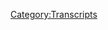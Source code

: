 {{Transcript
    | title         = [[309: June 10-11, 2019]]
    | caption       = [https://knowledgefight.libsyn.com/knowledge-fight-june-10-11-2019 Listen to this episode on Libsyn]
    | episodeNumber = [[309: June 10-11, 2019|309]]
    | length        = 02:58:03
}}

{{MessageBox
    | header     = Warning: Bot Generated Content
    | text       = This transcript was automatically generated by transcription software and likely contains many mistakes and misattributions. Please check the audio for definitive quotes, attribution, and context.
    | image      = N3yvass4myg91.webp
    | imagewidth = 50px
    | id         = warning
}}

{{TranscriptBlock
    | name      = Unknown Speaker
    | timestamp = 00:00:00.000
    | text      = Andy in Kansas, you're on the air. Thanks for holding.
}}

{{TranscriptBlock
    | name      = Unknown Speaker
    | timestamp = 00:00:04.000
    | text      = Hello, Alex. I'm a first time caller. I'm a huge fan. I love your work.
}}

{{TranscriptBlock
    | name      = Unknown Speaker
    | timestamp = 00:00:07.200
    | text      = I love you.
}}

{{TranscriptBlock
    | name      = Unknown Speaker
    | timestamp = 00:00:07.679
    | text      = Hey, everybody. Welcome back to Knowledge Fight. I'm Dan.
}}

{{TranscriptBlock
    | name      = Unknown Speaker
    | timestamp = 00:00:09.839
    | text      = I'm Jordan.
}}

{{TranscriptBlock
    | name      = Unknown Speaker
    | timestamp = 00:00:10.320
    | text      = We're a couple dudes. I like to sit around,
}}

{{TranscriptBlock
    | name      = Unknown Speaker
    | timestamp = 00:00:11.759
    | text      = drink novelty beverages, and talk a little bit about Alex Jones.
}}

{{TranscriptBlock
    | name      = Unknown Speaker
    | timestamp = 00:00:14.560
    | text      = Oh, indeed we are, Dan.
}}

{{TranscriptBlock
    | name      = Unknown Speaker
    | timestamp = 00:00:16.640
    | text      = Jordan.
}}

{{TranscriptBlock
    | name      = Unknown Speaker
    | timestamp = 00:00:17.120
    | text      = Dan?
}}

{{TranscriptBlock
    | name      = Unknown Speaker
    | timestamp = 00:00:17.679
    | text      = Jordan.
}}

{{TranscriptBlock
    | name      = Unknown Speaker
    | timestamp = 00:00:19.359
    | text      = Have you ever worn glasses?
}}

{{TranscriptBlock
    | name      = Unknown Speaker
    | timestamp = 00:00:21.280
    | text      = Yes, I have. As a youth, I wore glasses all the time. When I was born, I had a bunch of eye
}}

{{TranscriptBlock
    | name      = Unknown Speaker
    | timestamp = 00:00:29.120
    | text      = surgeries when I was really young. And I have a cross eye that remains to this day. But my vision
}}

{{TranscriptBlock
    | name      = Unknown Speaker
    | timestamp = 00:00:36.399
    | text      = was way worse when I was a wee boy.
}}

{{TranscriptBlock
    | name      = Unknown Speaker
    | timestamp = 00:00:39.119
    | text      = You had a bunch of eye surgeries?
}}

{{TranscriptBlock
    | name      = Unknown Speaker
    | timestamp = 00:00:40.799
    | text      = Oh, yeah.
}}

{{TranscriptBlock
    | name      = Unknown Speaker
    | timestamp = 00:00:41.359
    | text      = For the cross eye or for something else?
}}

{{TranscriptBlock
    | name      = Unknown Speaker
    | timestamp = 00:00:43.280
    | text      = I think that was part of it. You know what? I've never gotten a fully straight answer on it.
}}

{{TranscriptBlock
    | name      = Unknown Speaker
    | timestamp = 00:00:47.359
    | text      = What?
}}

{{TranscriptBlock
    | name      = Unknown Speaker
    | timestamp = 00:00:48.799
    | text      = To be fair, I haven't sought a fully straight answer.
}}

{{TranscriptBlock
    | name      = Unknown Speaker
    | timestamp = 00:00:51.840
    | text      = Okay.
}}

{{TranscriptBlock
    | name      = Unknown Speaker
    | timestamp = 00:00:52.799
    | text      = I just know that when I was very young, I had multiple eye surgeries.
}}

{{TranscriptBlock
    | name      = Unknown Speaker
    | timestamp = 00:00:57.359
    | text      = Uh-huh.
}}

{{TranscriptBlock
    | name      = Unknown Speaker
    | timestamp = 00:00:57.920
    | text      = And I can see fine, but I wore glasses until middle school, junior high, somewhere in there.
}}

{{TranscriptBlock
    | name      = Unknown Speaker
    | timestamp = 00:01:04.879
    | text      = And then I realized that my vision wasn't super changed by wearing the glasses and not,
}}

{{TranscriptBlock
    | name      = Unknown Speaker
    | timestamp = 00:01:10.799
    | text      = but that when I wore the glasses, it made my eyes appear less crossed.
}}

{{TranscriptBlock
    | name      = Unknown Speaker
    | timestamp = 00:01:15.519
    | text      = Okay.
}}

{{TranscriptBlock
    | name      = Unknown Speaker
    | timestamp = 00:01:15.840
    | text      = And I realized it was kind of just a cosmetic thing.
}}

{{TranscriptBlock
    | name      = Unknown Speaker
    | timestamp = 00:01:18.239
    | text      = Okay. Okay.
}}

{{TranscriptBlock
    | name      = Unknown Speaker
    | timestamp = 00:01:18.879
    | text      = And so I talked to my eye doctor and I was like,
}}

{{TranscriptBlock
    | name      = Unknown Speaker
    | timestamp = 00:01:21.120
    | text      = I don't think I want to wear these anymore. People keep making fun of me.
}}

{{TranscriptBlock
    | name      = Unknown Speaker
    | timestamp = 00:01:23.599
    | text      = Yeah. And your doctor was like, you're a nerd.
}}

{{TranscriptBlock
    | name      = Unknown Speaker
    | timestamp = 00:01:26.000
    | text      = I keep breaking them too. They're expensive. My parents are poor.
}}

{{TranscriptBlock
    | name      = Unknown Speaker
    | timestamp = 00:01:29.840
    | text      = There's nothing. It's no good. And the guy was like, yeah,
}}

{{TranscriptBlock
    | name      = Unknown Speaker
    | timestamp = 00:01:32.640
    | text      = they're probably not going to do much for you. So I just decided to go with that.
}}

{{TranscriptBlock
    | name      = Unknown Speaker
    | timestamp = 00:01:36.239
    | text      = Well then what the fuck did you give them to me in the first place?
}}

{{TranscriptBlock
    | name      = Unknown Speaker
    | timestamp = 00:01:38.719
    | text      = Why didn't I give them to you?
}}

{{TranscriptBlock
    | name      = Unknown Speaker
    | timestamp = 00:01:40.000
    | text      = No, no, no, no, no. I meant you saying that to the doctor.
}}

{{TranscriptBlock
    | name      = Unknown Speaker
    | timestamp = 00:01:42.079
    | text      = Because they probably did it a lot when I was younger.
}}

{{TranscriptBlock
    | name      = Unknown Speaker
    | timestamp = 00:01:44.400
    | text      = When you were younger.
}}

{{TranscriptBlock
    | name      = Unknown Speaker
    | timestamp = 00:01:45.040
    | text      = They probably helped a great deal, but then my eyes grew.
}}

{{TranscriptBlock
    | name      = Unknown Speaker
    | timestamp = 00:01:48.799
    | text      = Right. Right. Right.
}}

{{TranscriptBlock
    | name      = Unknown Speaker
    | timestamp = 00:01:50.079
    | text      = The problem fixed. Or the eye surgeries worked.
}}

{{TranscriptBlock
    | name      = Unknown Speaker
    | timestamp = 00:01:53.840
    | text      = Yeah.
}}

{{TranscriptBlock
    | name      = Unknown Speaker
    | timestamp = 00:01:54.400
    | text      = I don't know.
}}

{{TranscriptBlock
    | name      = Unknown Speaker
    | timestamp = 00:01:54.879
    | text      = Or you're actually blind right now and you have no idea.
}}

{{TranscriptBlock
    | name      = Unknown Speaker
    | timestamp = 00:01:58.000
    | text      = You don't even have a point of comparison.
}}

{{TranscriptBlock
    | name      = Unknown Speaker
    | timestamp = 00:01:59.439
    | text      = I couldn't prove it.
}}

{{TranscriptBlock
    | name      = Unknown Speaker
    | timestamp = 00:02:01.599
    | text      = This is just your way of trying to announce to the audience that you got glasses.
}}

{{TranscriptBlock
    | name      = Unknown Speaker
    | timestamp = 00:02:05.519
    | text      = No, no, no, no, no, no, no, no, no, no.
}}

{{TranscriptBlock
    | name      = Unknown Speaker
    | timestamp = 00:02:07.599
    | text      = We were talking for compliments.
}}

{{TranscriptBlock
    | name      = Unknown Speaker
    | timestamp = 00:02:09.039
    | text      = No, I was not. We were talking about it for a short minute before the show started.
}}

{{TranscriptBlock
    | name      = Unknown Speaker
    | timestamp = 00:02:14.400
    | text      = And then my entire head was cleared of everything.
}}

{{TranscriptBlock
    | name      = Unknown Speaker
    | timestamp = 00:02:17.360
    | text      = When I was about to ask you a question, I was like, I don't, what?
}}

{{TranscriptBlock
    | name      = Unknown Speaker
    | timestamp = 00:02:21.520
    | text      = What are things?
}}

{{TranscriptBlock
    | name      = Unknown Speaker
    | timestamp = 00:02:22.159
    | text      = I had another, uh, glasses.
}}

{{TranscriptBlock
    | name      = Unknown Speaker
    | timestamp = 00:02:25.599
    | text      = Ooh.
}}

{{TranscriptBlock
    | name      = Unknown Speaker
    | timestamp = 00:02:26.080
    | text      = Yeah, Kaiser Sose.
}}

{{TranscriptBlock
    | name      = Unknown Speaker
    | timestamp = 00:02:27.759
    | text      = I just looked around for something on your walls and I was like, yeah.
}}

{{TranscriptBlock
    | name      = Unknown Speaker
    | timestamp = 00:02:30.240
    | text      = I saw the glasses right in front of your eyes.
}}

{{TranscriptBlock
    | name      = Unknown Speaker
    | timestamp = 00:02:32.000
    | text      = Exactly.
}}

{{TranscriptBlock
    | name      = Unknown Speaker
    | timestamp = 00:02:32.800
    | text      = Okay.
}}

{{TranscriptBlock
    | name      = Unknown Speaker
    | timestamp = 00:02:33.759
    | text      = I kind of miss it.
}}

{{TranscriptBlock
    | name      = Unknown Speaker
    | timestamp = 00:02:34.879
    | text      = If I had a choice or if it were something that I didn't feel was just cosmetic,
}}

{{TranscriptBlock
    | name      = Unknown Speaker
    | timestamp = 00:02:39.360
    | text      = I would probably go back and get glasses.
}}

{{TranscriptBlock
    | name      = Unknown Speaker
    | timestamp = 00:02:41.759
    | text      = I like it.
}}

{{TranscriptBlock
    | name      = Unknown Speaker
    | timestamp = 00:02:42.560
    | text      = I think they look good on a head generally.
}}

{{TranscriptBlock
    | name      = Unknown Speaker
    | timestamp = 00:02:44.800
    | text      = Yeah.
}}

{{TranscriptBlock
    | name      = Unknown Speaker
    | timestamp = 00:02:46.159
    | text      = They look good on a head.
}}

{{TranscriptBlock
    | name      = Unknown Speaker
    | timestamp = 00:02:47.520
    | text      = Yep.
}}

{{TranscriptBlock
    | name      = Unknown Speaker
    | timestamp = 00:02:48.159
    | text      = Almost as good as on that ass, right?
}}

{{TranscriptBlock
    | name      = Unknown Speaker
    | timestamp = 00:02:49.840
    | text      = Yeah, exactly.
}}

{{TranscriptBlock
    | name      = Unknown Speaker
    | timestamp = 00:02:50.479
    | text      = Got that ass glasses.
}}

{{TranscriptBlock
    | name      = Unknown Speaker
    | timestamp = 00:02:52.560
    | text      = So, uh, Jordan, today, uh, there's a, well, there's a podcast where I know a lot about
}}

{{TranscriptBlock
    | name      = Unknown Speaker
    | timestamp = 00:02:56.159
    | text      = Alex Jones.
}}

{{TranscriptBlock
    | name      = Unknown Speaker
    | timestamp = 00:02:56.639
    | text      = I used to wear glasses.
}}

{{TranscriptBlock
    | name      = Unknown Speaker
    | timestamp = 00:02:57.680
    | text      = And I only know what you're telling me about the first and wear the second now all the
}}

{{TranscriptBlock
    | name      = Unknown Speaker
    | timestamp = 00:03:01.120
    | text      = time.
}}

{{TranscriptBlock
    | name      = Unknown Speaker
    | timestamp = 00:03:01.360
    | text      = Congrats.
}}

{{TranscriptBlock
    | name      = Unknown Speaker
    | timestamp = 00:03:02.479
    | text      = Uh, this episode today, Jordan, we are going to be in the present day cause a lot is going
}}

{{TranscriptBlock
    | name      = Unknown Speaker
    | timestamp = 00:03:06.960
    | text      = on in Alex Jones's life.
}}

{{TranscriptBlock
    | name      = Unknown Speaker
    | timestamp = 00:03:08.719
    | text      = And I get the sense that probably by the time this episode comes out, he will have done
}}

{{TranscriptBlock
    | name      = Unknown Speaker
    | timestamp = 00:03:12.960
    | text      = more bullshit in the present day.
}}

{{TranscriptBlock
    | name      = Unknown Speaker
    | timestamp = 00:03:14.879
    | text      = So, uh, sorry if this isn't up to the minute.
}}

{{TranscriptBlock
    | name      = Unknown Speaker
    | timestamp = 00:03:18.000
    | text      = Yeah.
}}

{{TranscriptBlock
    | name      = Unknown Speaker
    | timestamp = 00:03:18.479
    | text      = So Jordan, today we're going to be going over June 10th and 11th, 2019, which is Monday
}}

{{TranscriptBlock
    | name      = Unknown Speaker
    | timestamp = 00:03:23.680
    | text      = and Tuesday of this week.
}}

{{TranscriptBlock
    | name      = Unknown Speaker
    | timestamp = 00:03:25.120
    | text      = And man, oh man, what a, what a time it was.
}}

{{TranscriptBlock
    | name      = Unknown Speaker
    | timestamp = 00:03:29.840
    | text      = This episode, when I was getting it ready, when I was preparing, when I was listening,
}}

{{TranscriptBlock
    | name      = Unknown Speaker
    | timestamp = 00:03:34.000
    | text      = I thought it was going in one direction and it definitely did.
}}

{{TranscriptBlock
    | name      = Unknown Speaker
    | timestamp = 00:03:37.680
    | text      = Okay.
}}

{{TranscriptBlock
    | name      = Unknown Speaker
    | timestamp = 00:03:38.080
    | text      = And then it became something entirely different.
}}

{{TranscriptBlock
    | name      = Unknown Speaker
    | timestamp = 00:03:40.639
    | text      = That sounds right.
}}

{{TranscriptBlock
    | name      = Unknown Speaker
    | timestamp = 00:03:41.840
    | text      = It's a roller coaster ride.
}}

{{TranscriptBlock
    | name      = Unknown Speaker
    | timestamp = 00:03:43.039
    | text      = So strap it in and get ready.
}}

{{TranscriptBlock
    | name      = Unknown Speaker
    | timestamp = 00:03:44.560
    | text      = Some of it is unpleasant.
}}

{{TranscriptBlock
    | name      = Unknown Speaker
    | timestamp = 00:03:45.840
    | text      = Some of it is completely absurd and some of it is deeply esoteric.
}}

{{TranscriptBlock
    | name      = Unknown Speaker
    | timestamp = 00:03:50.319
    | text      = Okay.
}}

{{TranscriptBlock
    | name      = Unknown Speaker
    | timestamp = 00:03:50.800
    | text      = All right.
}}

{{TranscriptBlock
    | name      = Unknown Speaker
    | timestamp = 00:03:51.599
    | text      = I like that.
}}

{{TranscriptBlock
    | name      = Unknown Speaker
    | timestamp = 00:03:52.240
    | text      = So there's a grab bag, a mixture of something for everybody, except for one very specific
}}

{{TranscriptBlock
    | name      = Unknown Speaker
    | timestamp = 00:03:58.080
    | text      = person that is mentioned in this out of context drop from today's show.
}}

{{TranscriptBlock
    | name      = Unknown Speaker
    | timestamp = 00:04:02.639
    | text      = I'll just be honest.
}}

{{TranscriptBlock
    | name      = Unknown Speaker
    | timestamp = 00:04:03.360
    | text      = I love my daughters more than my son.
}}

{{TranscriptBlock
    | name      = Unknown Speaker
    | timestamp = 00:04:05.919
    | text      = Ooh, that's rough.
}}

{{TranscriptBlock
    | name      = Unknown Speaker
    | timestamp = 00:04:06.879
    | text      = You never like to hear a parent say that.
}}

{{TranscriptBlock
    | name      = Unknown Speaker
    | timestamp = 00:04:08.560
    | text      = Oh man.
}}

{{TranscriptBlock
    | name      = Unknown Speaker
    | timestamp = 00:04:09.840
    | text      = I guess I also that coming from Alex, that means Rex is not masculine enough.
}}

{{TranscriptBlock
    | name      = Unknown Speaker
    | timestamp = 00:04:15.120
    | text      = It feels like it might be.
}}

{{TranscriptBlock
    | name      = Unknown Speaker
    | timestamp = 00:04:16.639
    | text      = That's that's that sounds like, because Alex would be the guy who's like, I need a son.
}}

{{TranscriptBlock
    | name      = Unknown Speaker
    | timestamp = 00:04:22.319
    | text      = Yeah.
}}

{{TranscriptBlock
    | name      = Unknown Speaker
    | timestamp = 00:04:22.639
    | text      = I need the son of my dreams.
}}

{{TranscriptBlock
    | name      = Unknown Speaker
    | timestamp = 00:04:24.639
    | text      = And Rex is just a, not, not that guy.
}}

{{TranscriptBlock
    | name      = Unknown Speaker
    | timestamp = 00:04:26.959
    | text      = I don't want to psychoanalyze any of that stuff other than to say like, that could do
}}

{{TranscriptBlock
    | name      = Unknown Speaker
    | timestamp = 00:04:32.319
    | text      = damage to a child.
}}

{{TranscriptBlock
    | name      = Unknown Speaker
    | timestamp = 00:04:33.839
    | text      = Like hearing their parent on the radio.
}}

{{TranscriptBlock
    | name      = Unknown Speaker
    | timestamp = 00:04:37.040
    | text      = Yeah.
}}

{{TranscriptBlock
    | name      = Unknown Speaker
    | timestamp = 00:04:37.360
    | text      = Yeah.
}}

{{TranscriptBlock
    | name      = Unknown Speaker
    | timestamp = 00:04:38.399
    | text      = National radio, rate his love.
}}

{{TranscriptBlock
    | name      = Unknown Speaker
    | timestamp = 00:04:42.480
    | text      = That's so good.
}}

{{TranscriptBlock
    | name      = Unknown Speaker
    | timestamp = 00:04:43.360
    | text      = That's bad.
}}

{{TranscriptBlock
    | name      = Unknown Speaker
    | timestamp = 00:04:44.240
    | text      = He could have just said, I'm a psychopath.
}}

{{TranscriptBlock
    | name      = Unknown Speaker
    | timestamp = 00:04:46.079
    | text      = I mean, he kind of did.
}}

{{TranscriptBlock
    | name      = Unknown Speaker
    | timestamp = 00:04:46.959
    | text      = Yeah.
}}

{{TranscriptBlock
    | name      = Unknown Speaker
    | timestamp = 00:04:48.480
    | text      = But you know, there's a group of people, for whom my love, I cannot rate, it's all equal
}}

{{TranscriptBlock
    | name      = Unknown Speaker
    | timestamp = 00:04:55.680
    | text      = amongst them.
}}

{{TranscriptBlock
    | name      = Unknown Speaker
    | timestamp = 00:04:56.240
    | text      = Actually, I feel like the difference in a monetary amount does influence.
}}

{{TranscriptBlock
    | name      = Unknown Speaker
    | timestamp = 00:05:00.079
    | text      = No, not at all.
}}

{{TranscriptBlock
    | name      = Unknown Speaker
    | timestamp = 00:05:01.040
    | text      = Nope.
}}

{{TranscriptBlock
    | name      = Unknown Speaker
    | timestamp = 00:05:01.439
    | text      = Okay.
}}

{{TranscriptBlock
    | name      = Unknown Speaker
    | timestamp = 00:05:01.920
    | text      = Nope.
}}

{{TranscriptBlock
    | name      = Unknown Speaker
    | timestamp = 00:05:02.319
    | text      = The walks and the, the technocrats all share the same positive feelings from me.
}}

{{TranscriptBlock
    | name      = Unknown Speaker
    | timestamp = 00:05:08.480
    | text      = And that is why we need to take a moment now before we begin this episode to do a little
}}

{{TranscriptBlock
    | name      = Unknown Speaker
    | timestamp = 00:05:12.160
    | text      = before we begin this episode to say thank you to some people who have signed up and are
}}

{{TranscriptBlock
    | name      = Unknown Speaker
    | timestamp = 00:05:15.199
    | text      = supporting the show.
}}

{{TranscriptBlock
    | name      = Unknown Speaker
    | timestamp = 00:05:16.319
    | text      = First of all, Gabriel, thank you so much.
}}

{{TranscriptBlock
    | name      = Unknown Speaker
    | timestamp = 00:05:18.160
    | text      = You are now a policy wonk.
}}

{{TranscriptBlock
    | name      = Unknown Speaker
    | timestamp = 00:05:19.920
    | text      = I'm a policy wonk.
}}

{{TranscriptBlock
    | name      = Unknown Speaker
    | timestamp = 00:05:21.199
    | text      = Thank you, Gabriel.
}}

{{TranscriptBlock
    | name      = Unknown Speaker
    | timestamp = 00:05:22.720
    | text      = Next, Ed, thank you so much.
}}

{{TranscriptBlock
    | name      = Unknown Speaker
    | timestamp = 00:05:24.319
    | text      = You are now a policy wonk.
}}

{{TranscriptBlock
    | name      = Unknown Speaker
    | timestamp = 00:05:25.680
    | text      = I'm a policy wonk.
}}

{{TranscriptBlock
    | name      = Unknown Speaker
    | timestamp = 00:05:27.040
    | text      = Thank you, Ed.
}}

{{TranscriptBlock
    | name      = Unknown Speaker
    | timestamp = 00:05:27.759
    | text      = That's right.
}}

{{TranscriptBlock
    | name      = Unknown Speaker
    | timestamp = 00:05:28.399
    | text      = That TV show Ed is now supporting.
}}

{{TranscriptBlock
    | name      = Unknown Speaker
    | timestamp = 00:05:30.800
    | text      = Is now supporting the show?
}}

{{TranscriptBlock
    | name      = Unknown Speaker
    | timestamp = 00:05:31.920
    | text      = No, that's probably not what it is.
}}

{{TranscriptBlock
    | name      = Unknown Speaker
    | timestamp = 00:05:33.600
    | text      = Next, King Yam.
}}

{{TranscriptBlock
    | name      = Unknown Speaker
    | timestamp = 00:05:34.800
    | text      = Thank you so much.
}}

{{TranscriptBlock
    | name      = Unknown Speaker
    | timestamp = 00:05:35.519
    | text      = You are now a policy wonk.
}}

{{TranscriptBlock
    | name      = Unknown Speaker
    | timestamp = 00:05:36.959
    | text      = I'm a policy wonk.
}}

{{TranscriptBlock
    | name      = Unknown Speaker
    | timestamp = 00:05:38.079
    | text      = Thank you so much, King Yam.
}}

{{TranscriptBlock
    | name      = Unknown Speaker
    | timestamp = 00:05:39.360
    | text      = Thank you very much.
}}

{{TranscriptBlock
    | name      = Unknown Speaker
    | timestamp = 00:05:40.079
    | text      = Then we got The Lost Minds of Solomon Grundy.
}}

{{TranscriptBlock
    | name      = Unknown Speaker
    | timestamp = 00:05:44.639
    | text      = Thank you so much.
}}

{{TranscriptBlock
    | name      = Unknown Speaker
    | timestamp = 00:05:45.360
    | text      = You are now a policy wonk.
}}

{{TranscriptBlock
    | name      = Unknown Speaker
    | timestamp = 00:05:47.040
    | text      = I'm a policy wonk.
}}

{{TranscriptBlock
    | name      = Unknown Speaker
    | timestamp = 00:05:48.160
    | text      = Thank you so much.
}}

{{TranscriptBlock
    | name      = Unknown Speaker
    | timestamp = 00:05:48.720
    | text      = The Lost Minds of Solomon Grundy.
}}

{{TranscriptBlock
    | name      = Unknown Speaker
    | timestamp = 00:05:50.560
    | text      = Feel free to repeat the entire thing on your own.
}}

{{TranscriptBlock
    | name      = Unknown Speaker
    | timestamp = 00:05:54.000
    | text      = Finally, I'd like to say thank you to somebody who donated on an elevated level.
}}

{{TranscriptBlock
    | name      = Unknown Speaker
    | timestamp = 00:05:56.959
    | text      = We really appreciate it.
}}

{{TranscriptBlock
    | name      = Unknown Speaker
    | timestamp = 00:05:58.160
    | text      = This person, actually, I've had the pleasure of speaking a little bit with recently about
}}

{{TranscriptBlock
    | name      = Unknown Speaker
    | timestamp = 00:06:02.319
    | text      = my fantasies of living in an RV.
}}

{{TranscriptBlock
    | name      = Unknown Speaker
    | timestamp = 00:06:05.439
    | text      = So thank you so much.
}}

{{TranscriptBlock
    | name      = Unknown Speaker
    | timestamp = 00:06:06.800
    | text      = Mickey, you are now a technocrat.
}}

{{TranscriptBlock
    | name      = Unknown Speaker
    | timestamp = 00:06:09.040
    | text      = I'm a policy wonk.
}}

{{TranscriptBlock
    | name      = Unknown Speaker
    | timestamp = 00:06:10.319
    | text      = Crikey, mate.
}}

{{TranscriptBlock
    | name      = Unknown Speaker
    | timestamp = 00:06:11.120
    | text      = That's fantastic.
}}

{{TranscriptBlock
    | name      = Unknown Speaker
    | timestamp = 00:06:12.079
    | text      = Have yourself a brew.
}}

{{TranscriptBlock
    | name      = Unknown Speaker
    | timestamp = 00:06:13.360
    | text      = How's your 401k doing, bro?
}}

{{TranscriptBlock
    | name      = Unknown Speaker
    | timestamp = 00:06:14.800
    | text      = All right, we got to go full tilt boogie on this, Watson, all right?
}}

{{TranscriptBlock
    | name      = Unknown Speaker
    | timestamp = 00:06:17.600
    | text      = Let's just get down to business.
}}

{{TranscriptBlock
    | name      = Unknown Speaker
    | timestamp = 00:06:18.879
    | text      = We ain't making that money off that heroin.
}}

{{TranscriptBlock
    | name      = Unknown Speaker
    | timestamp = 00:06:20.959
    | text      = Why are you pimps so good?
}}

{{TranscriptBlock
    | name      = Unknown Speaker
    | timestamp = 00:06:22.959
    | text      = My neck is freakishly large.
}}

{{TranscriptBlock
    | name      = Unknown Speaker
    | timestamp = 00:06:24.639
    | text      = I declare info war on you.
}}

{{TranscriptBlock
    | name      = Unknown Speaker
    | timestamp = 00:06:27.279
    | text      = Thank you so much, Mickey.
}}

{{TranscriptBlock
    | name      = Unknown Speaker
    | timestamp = 00:06:28.480
    | text      = Thank you very much, Mickey.
}}

{{TranscriptBlock
    | name      = Unknown Speaker
    | timestamp = 00:06:29.759
    | text      = If you're out there listening and you're thinking, hey, I like this show, I'd like to support
}}

{{TranscriptBlock
    | name      = Unknown Speaker
    | timestamp = 00:06:32.399
    | text      = what these gents do, you can do that by going to our website, knowledgefight.com.
}}

{{TranscriptBlock
    | name      = Unknown Speaker
    | timestamp = 00:06:36.000
    | text      = There's a button that says support the show.
}}

{{TranscriptBlock
    | name      = Unknown Speaker
    | timestamp = 00:06:37.360
    | text      = We would appreciate it.
}}

{{TranscriptBlock
    | name      = Unknown Speaker
    | timestamp = 00:06:38.319
    | text      = It would be wonderful.
}}

{{TranscriptBlock
    | name      = Unknown Speaker
    | timestamp = 00:06:39.680
    | text      = Ah, Jordan.
}}

{{TranscriptBlock
    | name      = Unknown Speaker
    | timestamp = 00:06:40.639
    | text      = Now I can just think about you being on an episode of Fantasy Island and they're just
}}

{{TranscriptBlock
    | name      = Unknown Speaker
    | timestamp = 00:06:44.639
    | text      = like, OK, here's an RV, I guess.
}}

{{TranscriptBlock
    | name      = Unknown Speaker
    | timestamp = 00:06:47.519
    | text      = La, la, la.
}}

{{TranscriptBlock
    | name      = Unknown Speaker
    | timestamp = 00:06:48.720
    | text      = How would that go bad, though?
}}

{{TranscriptBlock
    | name      = Unknown Speaker
    | timestamp = 00:06:50.079
    | text      = I run out of gas?
}}

{{TranscriptBlock
    | name      = Unknown Speaker
    | timestamp = 00:06:51.040
    | text      = I suppose.
}}

{{TranscriptBlock
    | name      = Unknown Speaker
    | timestamp = 00:06:51.839
    | text      = Yeah, I don't know.
}}

{{TranscriptBlock
    | name      = Unknown Speaker
    | timestamp = 00:06:52.879
    | text      = No episode of Fantasy Island goes well.
}}

{{TranscriptBlock
    | name      = Unknown Speaker
    | timestamp = 00:06:55.680
    | text      = I think that's the point.
}}

{{TranscriptBlock
    | name      = Unknown Speaker
    | timestamp = 00:06:56.639
    | text      = Yeah.
}}

{{TranscriptBlock
    | name      = Unknown Speaker
    | timestamp = 00:06:57.120
    | text      = It's supposed to be heaven, but it turns out it's hell.
}}

{{TranscriptBlock
    | name      = Unknown Speaker
    | timestamp = 00:06:58.959
    | text      = You want this thing and then Ricardo Montalban is going to teach you that you're a dick.
}}

{{TranscriptBlock
    | name      = Unknown Speaker
    | timestamp = 00:07:03.839
    | text      = You didn't want that thing.
}}

{{TranscriptBlock
    | name      = Unknown Speaker
    | timestamp = 00:07:05.600
    | text      = From hell's heart, he stabs a thing.
}}

{{TranscriptBlock
    | name      = Unknown Speaker
    | timestamp = 00:07:07.279
    | text      = You want to be famous?
}}

{{TranscriptBlock
    | name      = Unknown Speaker
    | timestamp = 00:07:08.319
    | text      = No, you don't.
}}

{{TranscriptBlock
    | name      = Unknown Speaker
    | timestamp = 00:07:09.680
    | text      = No, you don't.
}}

{{TranscriptBlock
    | name      = Unknown Speaker
    | timestamp = 00:07:11.920
    | text      = Back when I was in college, that was on like Hulu, like the entire show.
}}

{{TranscriptBlock
    | name      = Unknown Speaker
    | timestamp = 00:07:16.240
    | text      = And I had to do like a final, like I had to write a paper for something.
}}

{{TranscriptBlock
    | name      = Unknown Speaker
    | timestamp = 00:07:20.879
    | text      = And I kept being like, I'll get to the final later.
}}

{{TranscriptBlock
    | name      = Unknown Speaker
    | timestamp = 00:07:24.560
    | text      = I got Fantasy Island to watch.
}}

{{TranscriptBlock
    | name      = Unknown Speaker
    | timestamp = 00:07:26.560
    | text      = I literally used it.
}}

{{TranscriptBlock
    | name      = Unknown Speaker
    | timestamp = 00:07:28.000
    | text      = Fantasy Island?
}}

{{TranscriptBlock
    | name      = Unknown Speaker
    | timestamp = 00:07:28.959
    | text      = Yeah, I used it as an excuse not to write a term paper.
}}

{{TranscriptBlock
    | name      = Unknown Speaker
    | timestamp = 00:07:32.399
    | text      = And I assume this was in the 70s, right?
}}

{{TranscriptBlock
    | name      = Unknown Speaker
    | timestamp = 00:07:34.480
    | text      = No, no, no, no.
}}

{{TranscriptBlock
    | name      = Unknown Speaker
    | timestamp = 00:07:35.600
    | text      = This was more recent than the...
}}

{{TranscriptBlock
    | name      = Unknown Speaker
    | timestamp = 00:07:37.680
    | text      = Repeats!
}}

{{TranscriptBlock
    | name      = Unknown Speaker
    | timestamp = 00:07:39.279
    | text      = I watched the entire season, finished the term paper, or the whole series.
}}

{{TranscriptBlock
    | name      = Unknown Speaker
    | timestamp = 00:07:43.040
    | text      = Yeah.
}}

{{TranscriptBlock
    | name      = Unknown Speaker
    | timestamp = 00:07:43.600
    | text      = Finished the term paper, got an A on it.
}}

{{TranscriptBlock
    | name      = Unknown Speaker
    | timestamp = 00:07:46.399
    | text      = I don't know how I did it.
}}

{{TranscriptBlock
    | name      = Unknown Speaker
    | timestamp = 00:07:47.519
    | text      = That was your Fantasy Island.
}}

{{TranscriptBlock
    | name      = Unknown Speaker
    | timestamp = 00:07:50.720
    | text      = I engaged in what I called improvisational academics for a large part of my college career.
}}

{{TranscriptBlock
    | name      = Unknown Speaker
    | timestamp = 00:07:56.560
    | text      = I like it.
}}

{{TranscriptBlock
    | name      = Unknown Speaker
    | timestamp = 00:07:57.040
    | text      = Yeah, a lot of stuff was just winging it.
}}

{{TranscriptBlock
    | name      = Unknown Speaker
    | timestamp = 00:07:58.879
    | text      = A lot of stuff was just, hey, can I get a suggestion?
}}

{{TranscriptBlock
    | name      = Unknown Speaker
    | timestamp = 00:08:01.439
    | text      = Can I get a place from the audience?
}}

{{TranscriptBlock
    | name      = Unknown Speaker
    | timestamp = 00:08:03.040
    | text      = And then you wrote a paper.
}}

{{TranscriptBlock
    | name      = Unknown Speaker
    | timestamp = 00:08:04.079
    | text      = Yeah, let's see if this flies.
}}

{{TranscriptBlock
    | name      = Unknown Speaker
    | timestamp = 00:08:05.279
    | text      = Yeah.
}}

{{TranscriptBlock
    | name      = Unknown Speaker
    | timestamp = 00:08:06.160
    | text      = At least in the classes that I wasn't interested in.
}}

{{TranscriptBlock
    | name      = Unknown Speaker
    | timestamp = 00:08:08.319
    | text      = Because anytime you're in college, high school, any of it, there's going to be a lot of stuff
}}

{{TranscriptBlock
    | name      = Unknown Speaker
    | timestamp = 00:08:13.360
    | text      = you just have to do.
}}

{{TranscriptBlock
    | name      = Unknown Speaker
    | timestamp = 00:08:14.319
    | text      = Yeah.
}}

{{TranscriptBlock
    | name      = Unknown Speaker
    | timestamp = 00:08:15.360
    | text      = That stuff I found, I can bluff real easily.
}}

{{TranscriptBlock
    | name      = Unknown Speaker
    | timestamp = 00:08:19.680
    | text      = But today, Jordan, we're going to start on June 10th.
}}

{{TranscriptBlock
    | name      = Unknown Speaker
    | timestamp = 00:08:23.199
    | text      = And hey, guess what?
}}

{{TranscriptBlock
    | name      = Unknown Speaker
    | timestamp = 00:08:24.879
    | text      = We have a really familiar guest leading things off on Alex's show.
}}

{{TranscriptBlock
    | name      = Unknown Speaker
    | timestamp = 00:08:30.319
    | text      = We're also going to have two of my lawyers on with the Pepe the Frog case.
}}

{{TranscriptBlock
    | name      = Unknown Speaker
    | timestamp = 00:08:34.399
    | text      = I can give you the exclusive on that.
}}

{{TranscriptBlock
    | name      = Unknown Speaker
    | timestamp = 00:08:36.639
    | text      = That has settled as of right now, as of just minutes ago.
}}

{{TranscriptBlock
    | name      = Unknown Speaker
    | timestamp = 00:08:41.600
    | text      = InfoWars.com will have the global exclusive.
}}

{{TranscriptBlock
    | name      = Unknown Speaker
    | timestamp = 00:08:44.000
    | text      = The next 10 minutes, Paul Watson's writing an article about it.
}}

{{TranscriptBlock
    | name      = Unknown Speaker
    | timestamp = 00:08:46.559
    | text      = Love statement by Robert Barnes, and he'll be popping in the Mark Rondazza as well at
}}

{{TranscriptBlock
    | name      = Unknown Speaker
    | timestamp = 00:08:50.639
    | text      = the bottom of the hour.
}}

{{TranscriptBlock
    | name      = Unknown Speaker
    | timestamp = 00:08:53.360
    | text      = Big victory on that front.
}}

{{TranscriptBlock
    | name      = Unknown Speaker
    | timestamp = 00:08:54.960
    | text      = Word is they spent a million three hundred thousand against us.
}}

{{TranscriptBlock
    | name      = Unknown Speaker
    | timestamp = 00:08:58.000
    | text      = They spent a hundred thousand fighting them.
}}

{{TranscriptBlock
    | name      = Unknown Speaker
    | timestamp = 00:08:59.840
    | text      = So Alex is declaring victory and the lawsuit that was brought against him by Pepe the Frog
}}

{{TranscriptBlock
    | name      = Unknown Speaker
    | timestamp = 00:09:05.840
    | text      = creator, Matt Fury.
}}

{{TranscriptBlock
    | name      = Unknown Speaker
    | timestamp = 00:09:06.960
    | text      = Of course.
}}

{{TranscriptBlock
    | name      = Unknown Speaker
    | timestamp = 00:09:07.679
    | text      = Yeah, of course.
}}

{{TranscriptBlock
    | name      = Unknown Speaker
    | timestamp = 00:09:08.480
    | text      = I mean, this is a very predictable turn of events.
}}

{{TranscriptBlock
    | name      = Unknown Speaker
    | timestamp = 00:09:10.799
    | text      = Also very predictable that Robert Barnes would show up again.
}}

{{TranscriptBlock
    | name      = Unknown Speaker
    | timestamp = 00:09:14.320
    | text      = Of course.
}}

{{TranscriptBlock
    | name      = Unknown Speaker
    | timestamp = 00:09:15.360
    | text      = This show is turning into Alex having like conference calls with his lawyers.
}}

{{TranscriptBlock
    | name      = Unknown Speaker
    | timestamp = 00:09:20.159
    | text      = Yeah.
}}

{{TranscriptBlock
    | name      = Unknown Speaker
    | timestamp = 00:09:20.480
    | text      = Doesn't that seem weird?
}}

{{TranscriptBlock
    | name      = Unknown Speaker
    | timestamp = 00:09:21.519
    | text      = It is very weird.
}}

{{TranscriptBlock
    | name      = Unknown Speaker
    | timestamp = 00:09:22.559
    | text      = Also, when they lose the lawsuit, doesn't that mean they have to pay the legal fees
}}

{{TranscriptBlock
    | name      = Unknown Speaker
    | timestamp = 00:09:27.679
    | text      = of the plaintiffs?
}}

{{TranscriptBlock
    | name      = Unknown Speaker
    | timestamp = 00:09:29.440
    | text      = Plaintiff?
}}

{{TranscriptBlock
    | name      = Unknown Speaker
    | timestamp = 00:09:30.080
    | text      = Not necessarily.
}}

{{TranscriptBlock
    | name      = Unknown Speaker
    | timestamp = 00:09:31.120
    | text      = Oh, they did settle.
}}

{{TranscriptBlock
    | name      = Unknown Speaker
    | timestamp = 00:09:32.000
    | text      = They didn't.
}}

{{TranscriptBlock
    | name      = Unknown Speaker
    | timestamp = 00:09:32.559
    | text      = Yeah, it wasn't a loss, but there were stipulations about it.
}}

{{TranscriptBlock
    | name      = Unknown Speaker
    | timestamp = 00:09:36.799
    | text      = And we'll get to some of that here in a little bit.
}}

{{TranscriptBlock
    | name      = Unknown Speaker
    | timestamp = 00:09:39.679
    | text      = And also, Alex is saying that that Matt Fury had to pay a million dollars in legal fees
}}

{{TranscriptBlock
    | name      = Unknown Speaker
    | timestamp = 00:09:46.480
    | text      = for this case.
}}

{{TranscriptBlock
    | name      = Unknown Speaker
    | timestamp = 00:09:47.039
    | text      = I really doubt that.
}}

{{TranscriptBlock
    | name      = Unknown Speaker
    | timestamp = 00:09:47.840
    | text      = I wonder where he's getting that information from.
}}

{{TranscriptBlock
    | name      = Unknown Speaker
    | timestamp = 00:09:50.080
    | text      = Probably Barnes.
}}

{{TranscriptBlock
    | name      = Unknown Speaker
    | timestamp = 00:09:50.720
    | text      = I wonder if we're going to find out later.
}}

{{TranscriptBlock
    | name      = Unknown Speaker
    | timestamp = 00:09:52.879
    | text      = Anyway, Barnes and Rondazza are coming up later.
}}

{{TranscriptBlock
    | name      = Unknown Speaker
    | timestamp = 00:09:56.399
    | text      = So we'll get to them here in a minute.
}}

{{TranscriptBlock
    | name      = Unknown Speaker
    | timestamp = 00:09:57.759
    | text      = But before we do, Alex did something on this episode that I thought was really interesting.
}}

{{TranscriptBlock
    | name      = Unknown Speaker
    | timestamp = 00:10:04.320
    | text      = And I'd only know about it if I'd listened to fucking thousands of hours of his show.
}}

{{TranscriptBlock
    | name      = Unknown Speaker
    | timestamp = 00:10:08.639
    | text      = Yeah.
}}

{{TranscriptBlock
    | name      = Unknown Speaker
    | timestamp = 00:10:09.039
    | text      = And it is that he brought back the fear that he has about the Muslim women at a pool supply
}}

{{TranscriptBlock
    | name      = Unknown Speaker
    | timestamp = 00:10:17.360
    | text      = shop.
}}

{{TranscriptBlock
    | name      = Unknown Speaker
    | timestamp = 00:10:17.919
    | text      = He brought that back?
}}

{{TranscriptBlock
    | name      = Unknown Speaker
    | timestamp = 00:10:18.960
    | text      = Well, not specifically.
}}

{{TranscriptBlock
    | name      = Unknown Speaker
    | timestamp = 00:10:20.399
    | text      = Oh, okay.
}}

{{TranscriptBlock
    | name      = Unknown Speaker
    | timestamp = 00:10:20.960
    | text      = He used that same structure of seeing people of various classes of types of people in places
}}

{{TranscriptBlock
    | name      = Unknown Speaker
    | timestamp = 00:10:28.480
    | text      = he doesn't want to see them as a justification for a lot of his we'll just call it white
}}

{{TranscriptBlock
    | name      = Unknown Speaker
    | timestamp = 00:10:34.240
    | text      = nationalist position.
}}

{{TranscriptBlock
    | name      = Unknown Speaker
    | timestamp = 00:10:35.360
    | text      = Yeah, here he goes again.
}}

{{TranscriptBlock
    | name      = Unknown Speaker
    | timestamp = 00:10:37.519
    | text      = I went to a dental office yesterday.
}}

{{TranscriptBlock
    | name      = Unknown Speaker
    | timestamp = 00:10:40.879
    | text      = That's closed on Sundays, but that my dad owns a piece of what he's a dentist and he
}}

{{TranscriptBlock
    | name      = Unknown Speaker
    | timestamp = 00:10:46.240
    | text      = was going to fix a cracked tooth.
}}

{{TranscriptBlock
    | name      = Unknown Speaker
    | timestamp = 00:10:48.480
    | text      = And I get there, this is a place I've been going to for 10 years in South Austin.
}}

{{TranscriptBlock
    | name      = Unknown Speaker
    | timestamp = 00:11:02.639
    | text      = And it looked like Guatemala.
}}

{{TranscriptBlock
    | name      = Unknown Speaker
    | timestamp = 00:11:04.399
    | text      = These were not Mexicans.
}}

{{TranscriptBlock
    | name      = Unknown Speaker
    | timestamp = 00:11:05.519
    | text      = These were people in traditional Indian Guatemalan.
}}

{{TranscriptBlock
    | name      = Unknown Speaker
    | timestamp = 00:11:09.919
    | text      = And I saw Peruvians.
}}

{{TranscriptBlock
    | name      = Unknown Speaker
    | timestamp = 00:11:12.960
    | text      = And again, nothing against these poor people.
}}

{{TranscriptBlock
    | name      = Unknown Speaker
    | timestamp = 00:11:14.720
    | text      = But I mean, you know what a Guatemalan looks like, you know what a Peruvian looks like.
}}

{{TranscriptBlock
    | name      = Unknown Speaker
    | timestamp = 00:11:20.720
    | text      = And I was like, holy Toledo, because I've been in some of these countries.
}}

{{TranscriptBlock
    | name      = Unknown Speaker
    | timestamp = 00:11:24.879
    | text      = I mean, you know, I've watched PBS.
}}

{{TranscriptBlock
    | name      = Unknown Speaker
    | timestamp = 00:11:26.320
    | text      = I know there were women running around in Indian dresses all over the place and parties
}}

{{TranscriptBlock
    | name      = Unknown Speaker
    | timestamp = 00:11:31.440
    | text      = in the parking lot and just total insane asylum.
}}

{{TranscriptBlock
    | name      = Unknown Speaker
    | timestamp = 00:11:34.000
    | text      = I was looking at the license plates.
}}

{{TranscriptBlock
    | name      = Unknown Speaker
    | timestamp = 00:11:36.159
    | text      = These people didn't even have license plates, a bunch of them.
}}

{{TranscriptBlock
    | name      = Unknown Speaker
    | timestamp = 00:11:39.360
    | text      = They just do whatever the hell they want.
}}

{{TranscriptBlock
    | name      = Unknown Speaker
    | timestamp = 00:11:42.240
    | text      = That story is convoluted.
}}

{{TranscriptBlock
    | name      = Unknown Speaker
    | timestamp = 00:11:43.919
    | text      = So Central and South Americans are tailgating somebody's dental practice?
}}

{{TranscriptBlock
    | name      = Unknown Speaker
    | timestamp = 00:11:49.440
    | text      = Yeah.
}}

{{TranscriptBlock
    | name      = Unknown Speaker
    | timestamp = 00:11:52.480
    | text      = I don't know how much of that I can take as like actual fact reporting.
}}

{{TranscriptBlock
    | name      = Unknown Speaker
    | timestamp = 00:11:58.080
    | text      = But what I can take is a sense of it.
}}

{{TranscriptBlock
    | name      = Unknown Speaker
    | timestamp = 00:12:00.799
    | text      = And the sense that I get is Alex is not enjoying the way people are dressed or are acting.
}}

{{TranscriptBlock
    | name      = Unknown Speaker
    | timestamp = 00:12:08.720
    | text      = It seems like it.
}}

{{TranscriptBlock
    | name      = Unknown Speaker
    | timestamp = 00:12:09.600
    | text      = Central and South American people are acting and dressed in ways I disapprove of.
}}

{{TranscriptBlock
    | name      = Unknown Speaker
    | timestamp = 00:12:13.840
    | text      = Also, my dad owns a piece of a dental practice that I get the hookup at.
}}

{{TranscriptBlock
    | name      = Unknown Speaker
    | timestamp = 00:12:17.759
    | text      = Yeah.
}}

{{TranscriptBlock
    | name      = Unknown Speaker
    | timestamp = 00:12:19.200
    | text      = Fixing a crack tooth.
}}

{{TranscriptBlock
    | name      = Unknown Speaker
    | timestamp = 00:12:20.240
    | text      = I saw people who were from Central and South America wearing clothes different from me.
}}

{{TranscriptBlock
    | name      = Unknown Speaker
    | timestamp = 00:12:24.799
    | text      = So I got to tell you about it because they're not supposed to be.
}}

{{TranscriptBlock
    | name      = Unknown Speaker
    | timestamp = 00:12:27.120
    | text      = And that's fucked up.
}}

{{TranscriptBlock
    | name      = Unknown Speaker
    | timestamp = 00:12:28.320
    | text      = That's fucked up.
}}

{{TranscriptBlock
    | name      = Unknown Speaker
    | timestamp = 00:12:29.519
    | text      = That's fucked up.
}}

{{TranscriptBlock
    | name      = Unknown Speaker
    | timestamp = 00:12:30.320
    | text      = They're wearing clothes different from me.
}}

{{TranscriptBlock
    | name      = Unknown Speaker
    | timestamp = 00:12:31.840
    | text      = I mean, it's totally the same thing.
}}

{{TranscriptBlock
    | name      = Unknown Speaker
    | timestamp = 00:12:33.360
    | text      = I went to a pool supply store.
}}

{{TranscriptBlock
    | name      = Unknown Speaker
    | timestamp = 00:12:34.960
    | text      = I saw Muslim women wearing a hijab and I thought, oh, no, hey, I went to a dental office and
}}

{{TranscriptBlock
    | name      = Unknown Speaker
    | timestamp = 00:12:42.159
    | text      = some people were having fun in the parking lot and this is an invasion.
}}

{{TranscriptBlock
    | name      = Unknown Speaker
    | timestamp = 00:12:46.000
    | text      = Absolutely.
}}

{{TranscriptBlock
    | name      = Unknown Speaker
    | timestamp = 00:12:46.720
    | text      = They're coming from all over the place.
}}

{{TranscriptBlock
    | name      = Unknown Speaker
    | timestamp = 00:12:48.320
    | text      = To that I just say, grow up.
}}

{{TranscriptBlock
    | name      = Unknown Speaker
    | timestamp = 00:12:50.240
    | text      = Yeah.
}}

{{TranscriptBlock
    | name      = Unknown Speaker
    | timestamp = 00:12:51.200
    | text      = To that I say there's literally a sentence about what you're doing that everyone says
}}

{{TranscriptBlock
    | name      = Unknown Speaker
    | timestamp = 00:12:59.039
    | text      = when you do this, don't judge a book by its cover.
}}

{{TranscriptBlock
    | name      = Unknown Speaker
    | timestamp = 00:13:02.480
    | text      = That's one thing like the white nationalists always have one immediate visual thing and
}}

{{TranscriptBlock
    | name      = Unknown Speaker
    | timestamp = 00:13:08.960
    | text      = then they can extrapolate all of that into why Central and South Americans are awful.
}}

{{TranscriptBlock
    | name      = Unknown Speaker
    | timestamp = 00:13:13.279
    | text      = So it's like you're wearing different clothes.
}}

{{TranscriptBlock
    | name      = Unknown Speaker
    | timestamp = 00:13:15.200
    | text      = Here's everything that you fucked up in your entire history or whatever.
}}

{{TranscriptBlock
    | name      = Unknown Speaker
    | timestamp = 00:13:18.799
    | text      = Like what is he advocating for?
}}

{{TranscriptBlock
    | name      = Unknown Speaker
    | timestamp = 00:13:20.639
    | text      = Like he doesn't have any proof that these were their cars.
}}

{{TranscriptBlock
    | name      = Unknown Speaker
    | timestamp = 00:13:23.279
    | text      = He doesn't have any proof that like maybe they didn't just buy the car and they don't
}}

{{TranscriptBlock
    | name      = Unknown Speaker
    | timestamp = 00:13:26.399
    | text      = have the plates yet.
}}

{{TranscriptBlock
    | name      = Unknown Speaker
    | timestamp = 00:13:27.600
    | text      = He has no reason to suspect that like, aha, they get away with not having plates.
}}

{{TranscriptBlock
    | name      = Unknown Speaker
    | timestamp = 00:13:32.399
    | text      = Yeah.
}}

{{TranscriptBlock
    | name      = Unknown Speaker
    | timestamp = 00:13:32.899
    | text      = Like so that gets thrown out the window.
}}

{{TranscriptBlock
    | name      = Unknown Speaker
    | timestamp = 00:13:34.559
    | text      = Now what are the other complaints?
}}

{{TranscriptBlock
    | name      = Unknown Speaker
    | timestamp = 00:13:36.000
    | text      = I don't like this native dress.
}}

{{TranscriptBlock
    | name      = Unknown Speaker
    | timestamp = 00:13:38.000
    | text      = So what do you want to do?
}}

{{TranscriptBlock
    | name      = Unknown Speaker
    | timestamp = 00:13:38.879
    | text      = Regulate their clothes?
}}

{{TranscriptBlock
    | name      = Unknown Speaker
    | timestamp = 00:13:40.399
    | text      = You want to make uniforms for non-white people?
}}

{{TranscriptBlock
    | name      = Unknown Speaker
    | timestamp = 00:13:43.440
    | text      = I want the government to make uniforms for non-white people.
}}

{{TranscriptBlock
    | name      = Unknown Speaker
    | timestamp = 00:13:46.320
    | text      = Are you saying that they shouldn't be able to have fun in a parking lot?
}}

{{TranscriptBlock
    | name      = Unknown Speaker
    | timestamp = 00:13:49.200
    | text      = Absolutely.
}}

{{TranscriptBlock
    | name      = Unknown Speaker
    | timestamp = 00:13:50.080
    | text      = What is the problem here?
}}

{{TranscriptBlock
    | name      = Unknown Speaker
    | timestamp = 00:13:53.200
    | text      = The problem is the behavior and dress of non-white people.
}}

{{TranscriptBlock
    | name      = Unknown Speaker
    | timestamp = 00:13:56.720
    | text      = That's all it is.
}}

{{TranscriptBlock
    | name      = Unknown Speaker
    | timestamp = 00:13:57.679
    | text      = That's all that is.
}}

{{TranscriptBlock
    | name      = Unknown Speaker
    | timestamp = 00:13:58.559
    | text      = Yep.
}}

{{TranscriptBlock
    | name      = Unknown Speaker
    | timestamp = 00:13:59.120
    | text      = But according to Alex, South Austin has become a third world country.
}}

{{TranscriptBlock
    | name      = Unknown Speaker
    | timestamp = 00:14:03.120
    | text      = Sure.
}}

{{TranscriptBlock
    | name      = Unknown Speaker
    | timestamp = 00:14:03.919
    | text      = Which great.
}}

{{TranscriptBlock
    | name      = Unknown Speaker
    | timestamp = 00:14:04.799
    | text      = But meanwhile, I go over to a place that was a nice area of South Austin.
}}

{{TranscriptBlock
    | name      = Unknown Speaker
    | timestamp = 00:14:08.399
    | text      = Wasn't a rich area, but it was a nice area.
}}

{{TranscriptBlock
    | name      = Unknown Speaker
    | timestamp = 00:14:12.799
    | text      = And everything over the last few years looks like hell.
}}

{{TranscriptBlock
    | name      = Unknown Speaker
    | timestamp = 00:14:16.320
    | text      = The sidewalks are all filthy and dirty.
}}

{{TranscriptBlock
    | name      = Unknown Speaker
    | timestamp = 00:14:19.200
    | text      = And there's a dirty diaper over here and trash cans overflowing and just the collapse of
}}

{{TranscriptBlock
    | name      = Unknown Speaker
    | timestamp = 00:14:25.440
    | text      = civilization.
}}

{{TranscriptBlock
    | name      = Unknown Speaker
    | timestamp = 00:14:27.440
    | text      = And we're not helping them from the third world.
}}

{{TranscriptBlock
    | name      = Unknown Speaker
    | timestamp = 00:14:29.840
    | text      = We're becoming the third world folks.
}}

{{TranscriptBlock
    | name      = Unknown Speaker
    | timestamp = 00:14:31.840
    | text      = So his argument essentially boils down to like these immigrants that are coming in have
}}

{{TranscriptBlock
    | name      = Unknown Speaker
    | timestamp = 00:14:36.240
    | text      = turned South Austin into a third world country.
}}

{{TranscriptBlock
    | name      = Unknown Speaker
    | timestamp = 00:14:38.879
    | text      = Right.
}}

{{TranscriptBlock
    | name      = Unknown Speaker
    | timestamp = 00:14:39.440
    | text      = And to that, I mean, the examples that he's using, like a dirty diaper, trash, like, do
}}

{{TranscriptBlock
    | name      = Unknown Speaker
    | timestamp = 00:14:45.200
    | text      = you think that immigrants are the only people who litter?
}}

{{TranscriptBlock
    | name      = Unknown Speaker
    | timestamp = 00:14:48.320
    | text      = Because I got bad news for you about every city.
}}

{{TranscriptBlock
    | name      = Unknown Speaker
    | timestamp = 00:14:51.519
    | text      = Pretty sure it's only...
}}

{{TranscriptBlock
    | name      = Unknown Speaker
    | timestamp = 00:14:52.879
    | text      = Do you think there's no littering in rural areas?
}}

{{TranscriptBlock
    | name      = Unknown Speaker
    | timestamp = 00:14:55.600
    | text      = No, I've never seen any littering in rural areas.
}}

{{TranscriptBlock
    | name      = Unknown Speaker
    | timestamp = 00:14:58.559
    | text      = Do you, like, what is, again, what is the complaint?
}}

{{TranscriptBlock
    | name      = Unknown Speaker
    | timestamp = 00:15:02.720
    | text      = Uh, stuff is a little bit dirty.
}}

{{TranscriptBlock
    | name      = Unknown Speaker
    | timestamp = 00:15:05.279
    | text      = Okay, clean up then.
}}

{{TranscriptBlock
    | name      = Unknown Speaker
    | timestamp = 00:15:06.799
    | text      = Yeah.
}}

{{TranscriptBlock
    | name      = Unknown Speaker
    | timestamp = 00:15:07.360
    | text      = Did you do anything to help clean up?
}}

{{TranscriptBlock
    | name      = Unknown Speaker
    | timestamp = 00:15:09.840
    | text      = Why don't you organize a citizens group with those sticks that are really sharp that you
}}

{{TranscriptBlock
    | name      = Unknown Speaker
    | timestamp = 00:15:13.919
    | text      = can poke trash with?
}}

{{TranscriptBlock
    | name      = Unknown Speaker
    | timestamp = 00:15:14.960
    | text      = Yeah, yeah, yeah.
}}

{{TranscriptBlock
    | name      = Unknown Speaker
    | timestamp = 00:15:15.759
    | text      = Why don't you do that?
}}

{{TranscriptBlock
    | name      = Unknown Speaker
    | timestamp = 00:15:16.559
    | text      = Or advocate for a fucking soda tax so they have the money to repair those fucking sidewalks.
}}

{{TranscriptBlock
    | name      = Unknown Speaker
    | timestamp = 00:15:22.159
    | text      = Why don't you just, yeah, why don't you look at the problem and find a solution as opposed
}}

{{TranscriptBlock
    | name      = Unknown Speaker
    | timestamp = 00:15:26.799
    | text      = to finding someone to blame for it?
}}

{{TranscriptBlock
    | name      = Unknown Speaker
    | timestamp = 00:15:28.559
    | text      = Yeah.
}}

{{TranscriptBlock
    | name      = Unknown Speaker
    | timestamp = 00:15:29.039
    | text      = Oh, that's too difficult.
}}

{{TranscriptBlock
    | name      = Unknown Speaker
    | timestamp = 00:15:30.639
    | text      = So Alex gets into a lot of that.
}}

{{TranscriptBlock
    | name      = Unknown Speaker
    | timestamp = 00:15:32.320
    | text      = He's in a lot of that headspace early on, but then Barnes comes along with Mark Rondaza
}}

{{TranscriptBlock
    | name      = Unknown Speaker
    | timestamp = 00:15:38.639
    | text      = and they have, they get into the lawsuit and Alex is really deeply invested in trying to
}}

{{TranscriptBlock
    | name      = Unknown Speaker
    | timestamp = 00:15:44.639
    | text      = present the position that he won and that they won and all that to the point where he
}}

{{TranscriptBlock
    | name      = Unknown Speaker
    | timestamp = 00:15:50.559
    | text      = gets a little bit mad at Paul Joseph Watson because his headline that he wrote didn't
}}

{{TranscriptBlock
    | name      = Unknown Speaker
    | timestamp = 00:15:55.759
    | text      = highlight that enough.
}}

{{TranscriptBlock
    | name      = Unknown Speaker
    | timestamp = 00:15:57.679
    | text      = Paul Joseph Watson put the blurb out.
}}

{{TranscriptBlock
    | name      = Unknown Speaker
    | timestamp = 00:15:59.279
    | text      = Info Wars settles, the frog lawsuit pays tiny settlement to creator Matt Fury.
}}

{{TranscriptBlock
    | name      = Unknown Speaker
    | timestamp = 00:16:05.519
    | text      = You know, I told Paul the headline was in major strategic victory was a sub headline,
}}

{{TranscriptBlock
    | name      = Unknown Speaker
    | timestamp = 00:16:09.679
    | text      = but Paul does what he wants.
}}

{{TranscriptBlock
    | name      = Unknown Speaker
    | timestamp = 00:16:10.960
    | text      = We'll probably change the headline.
}}

{{TranscriptBlock
    | name      = Unknown Speaker
    | timestamp = 00:16:12.559
    | text      = Okay.
}}

{{TranscriptBlock
    | name      = Unknown Speaker
    | timestamp = 00:16:13.360
    | text      = Well, you contradicted yourself there.
}}

{{TranscriptBlock
    | name      = Unknown Speaker
    | timestamp = 00:16:14.879
    | text      = Paul does what he wants.
}}

{{TranscriptBlock
    | name      = Unknown Speaker
    | timestamp = 00:16:16.320
    | text      = I told him what to do.
}}

{{TranscriptBlock
    | name      = Unknown Speaker
    | timestamp = 00:16:17.759
    | text      = He didn't do it.
}}

{{TranscriptBlock
    | name      = Unknown Speaker
    | timestamp = 00:16:18.799
    | text      = We're going to change it.
}}

{{TranscriptBlock
    | name      = Unknown Speaker
    | timestamp = 00:16:20.799
    | text      = Okay, man.
}}

{{TranscriptBlock
    | name      = Unknown Speaker
    | timestamp = 00:16:21.440
    | text      = A lot of, a lot of freedom of expression over there at Info Wars.
}}

{{TranscriptBlock
    | name      = Unknown Speaker
    | timestamp = 00:16:26.639
    | text      = So, I mean, that's the presentation that Alex wants.
}}

{{TranscriptBlock
    | name      = Unknown Speaker
    | timestamp = 00:16:30.080
    | text      = Major strategic victory.
}}

{{TranscriptBlock
    | name      = Unknown Speaker
    | timestamp = 00:16:31.759
    | text      = We nailed this thing.
}}

{{TranscriptBlock
    | name      = Unknown Speaker
    | timestamp = 00:16:34.240
    | text      = So earlier, Alex said he had to pay a million something dollars and all he got was this
}}

{{TranscriptBlock
    | name      = Unknown Speaker
    | timestamp = 00:16:39.120
    | text      = 15,000 and you very correctly predicted that that information is just bullshit that Robert
}}

{{TranscriptBlock
    | name      = Unknown Speaker
    | timestamp = 00:16:45.120
    | text      = Barnes is guessing about.
}}

{{TranscriptBlock
    | name      = Unknown Speaker
    | timestamp = 00:16:46.720
    | text      = It would not surprise me at all if they spent over a million dollars in legal fees,
}}

{{TranscriptBlock
    | name      = Unknown Speaker
    | timestamp = 00:16:51.200
    | text      = prosecuting this case.
}}

{{TranscriptBlock
    | name      = Unknown Speaker
    | timestamp = 00:16:52.639
    | text      = It would not surprise me.
}}

{{TranscriptBlock
    | name      = Unknown Speaker
    | timestamp = 00:16:55.279
    | text      = That's a guess.
}}

{{TranscriptBlock
    | name      = Unknown Speaker
    | timestamp = 00:16:56.879
    | text      = That is, that is Barnes going off of the rates that he's charged at Alex and Alex is like,
}}

{{TranscriptBlock
    | name      = Unknown Speaker
    | timestamp = 00:17:02.639
    | text      = yeah, of course it's a million dollars.
}}

{{TranscriptBlock
    | name      = Unknown Speaker
    | timestamp = 00:17:04.400
    | text      = That's a regular amount of money to spend on a lawyer.
}}

{{TranscriptBlock
    | name      = Unknown Speaker
    | timestamp = 00:17:07.359
    | text      = Or just what he assumes.
}}

{{TranscriptBlock
    | name      = Unknown Speaker
    | timestamp = 00:17:08.480
    | text      = Like, he's like, oh, this is a big law firm.
}}

{{TranscriptBlock
    | name      = Unknown Speaker
    | timestamp = 00:17:10.799
    | text      = They must be charging him that much.
}}

{{TranscriptBlock
    | name      = Unknown Speaker
    | timestamp = 00:17:12.720
    | text      = Maybe not.
}}

{{TranscriptBlock
    | name      = Unknown Speaker
    | timestamp = 00:17:13.200
    | text      = Maybe they're working pro bono.
}}

{{TranscriptBlock
    | name      = Unknown Speaker
    | timestamp = 00:17:14.559
    | text      = Maybe there's a sliding scale.
}}

{{TranscriptBlock
    | name      = Unknown Speaker
    | timestamp = 00:17:16.079
    | text      = Maybe they're interested in the case and they're like, fuck it, we'll do this.
}}

{{TranscriptBlock
    | name      = Unknown Speaker
    | timestamp = 00:17:18.960
    | text      = Maybe they just hate Barnes.
}}

{{TranscriptBlock
    | name      = Unknown Speaker
    | timestamp = 00:17:20.319
    | text      = Right.
}}

{{TranscriptBlock
    | name      = Unknown Speaker
    | timestamp = 00:17:20.640
    | text      = Maybe they hate Alex.
}}

{{TranscriptBlock
    | name      = Unknown Speaker
    | timestamp = 00:17:21.599
    | text      = Yeah.
}}

{{TranscriptBlock
    | name      = Unknown Speaker
    | timestamp = 00:17:22.160
    | text      = So what's going on with the lawsuit and what Alex is doing with it and trying to claim
}}

{{TranscriptBlock
    | name      = Unknown Speaker
    | timestamp = 00:17:26.160
    | text      = strategic victory, it's a really complicated game of who won what that's going on.
}}

{{TranscriptBlock
    | name      = Unknown Speaker
    | timestamp = 00:17:31.359
    | text      = And honestly, it's kind of easy to see how both sides can reasonably claim to have gotten
}}

{{TranscriptBlock
    | name      = Unknown Speaker
    | timestamp = 00:17:35.839
    | text      = what they want out of it.
}}

{{TranscriptBlock
    | name      = Unknown Speaker
    | timestamp = 00:17:37.200
    | text      = It seems like a rare instance of a high profile civil case kind of reaching a decent conclusion.
}}

{{TranscriptBlock
    | name      = Unknown Speaker
    | timestamp = 00:17:42.160
    | text      = Like everyone wins, except in this case, one party is going to lie and pretend that they
}}

{{TranscriptBlock
    | name      = Unknown Speaker
    | timestamp = 00:17:47.279
    | text      = unilaterally won, which is Alex.
}}

{{TranscriptBlock
    | name      = Unknown Speaker
    | timestamp = 00:17:49.359
    | text      = Yeah.
}}

{{TranscriptBlock
    | name      = Unknown Speaker
    | timestamp = 00:17:50.000
    | text      = In the past months, Alex has been screaming about how he's not going to settle that lawsuit.
}}

{{TranscriptBlock
    | name      = Unknown Speaker
    | timestamp = 00:17:54.559
    | text      = He's going to fight it.
}}

{{TranscriptBlock
    | name      = Unknown Speaker
    | timestamp = 00:17:55.599
    | text      = He's gone on and on about how Pepe creator Matt Fury tried to settle initially for a
}}

{{TranscriptBlock
    | name      = Unknown Speaker
    | timestamp = 00:18:00.720
    | text      = small undisclosed amount, but Alex said no on principle.
}}

{{TranscriptBlock
    | name      = Unknown Speaker
    | timestamp = 00:18:04.880
    | text      = If I know anything about Alex, it's that he doesn't do courtrooms unless he has to or
}}

{{TranscriptBlock
    | name      = Unknown Speaker
    | timestamp = 00:18:09.599
    | text      = unless he's in some kind of position where his business is specifically off limits and
}}

{{TranscriptBlock
    | name      = Unknown Speaker
    | timestamp = 00:18:14.000
    | text      = he has the opportunity to grandstand and use the court as a bully pulpit.
}}

{{TranscriptBlock
    | name      = Unknown Speaker
    | timestamp = 00:18:17.599
    | text      = So I knew that that principle stuff was bullshit, users putting on a brave face because he wasn't
}}

{{TranscriptBlock
    | name      = Unknown Speaker
    | timestamp = 00:18:22.240
    | text      = sure what he was on the hook for and what he could be liable to end up paying.
}}

{{TranscriptBlock
    | name      = Unknown Speaker
    | timestamp = 00:18:27.680
    | text      = Fury probably initially offered a really high settlement that Alex knew he couldn't pay.
}}

{{TranscriptBlock
    | name      = Unknown Speaker
    | timestamp = 00:18:32.559
    | text      = Alex bravely promised to fight the suit, which helped him raise money for his legal battle.
}}

{{TranscriptBlock
    | name      = Unknown Speaker
    | timestamp = 00:18:36.720
    | text      = And then when it became clear that the most Fury was going to win if he went to trial
}}

{{TranscriptBlock
    | name      = Unknown Speaker
    | timestamp = 00:18:40.559
    | text      = was $14,000, Alex gladly paid the settlement of $15,000 to end the case.
}}

{{TranscriptBlock
    | name      = Unknown Speaker
    | timestamp = 00:18:45.680
    | text      = If he thought he possibly could win and the most he could lose was $14,000, it makes no
}}

{{TranscriptBlock
    | name      = Unknown Speaker
    | timestamp = 00:18:51.119
    | text      = sense for him to settle for a higher amount, especially given his previous behavior, unless
}}

{{TranscriptBlock
    | name      = Unknown Speaker
    | timestamp = 00:18:56.079
    | text      = something about discovery could be a problem.
}}

{{TranscriptBlock
    | name      = Unknown Speaker
    | timestamp = 00:18:59.359
    | text      = That $15,000 is a payoff for him not to have to disclose his financial information in discovery.
}}

{{TranscriptBlock
    | name      = Unknown Speaker
    | timestamp = 00:19:05.759
    | text      = Alex gets out of the lawsuit without being forced to show his internal workings.
}}

{{TranscriptBlock
    | name      = Unknown Speaker
    | timestamp = 00:19:09.440
    | text      = So no matter what, it's a huge win.
}}

{{TranscriptBlock
    | name      = Unknown Speaker
    | timestamp = 00:19:11.279
    | text      = That's great for him.
}}

{{TranscriptBlock
    | name      = Unknown Speaker
    | timestamp = 00:19:12.160
    | text      = I'm happy for him.
}}

{{TranscriptBlock
    | name      = Unknown Speaker
    | timestamp = 00:19:13.359
    | text      = And as for Fury, he didn't want the lawsuit to get rich.
}}

{{TranscriptBlock
    | name      = Unknown Speaker
    | timestamp = 00:19:16.160
    | text      = He wanted Alex and people like Alex to stop using his work to promote a message he opposed.
}}

{{TranscriptBlock
    | name      = Unknown Speaker
    | timestamp = 00:19:20.960
    | text      = And he got that in the settlement too.
}}

{{TranscriptBlock
    | name      = Unknown Speaker
    | timestamp = 00:19:23.279
    | text      = The reason this became a lawsuit is because Infowars refused to honor a cease and desist
}}

{{TranscriptBlock
    | name      = Unknown Speaker
    | timestamp = 00:19:28.000
    | text      = request from him to stop selling their poster with Pepe on it.
}}

{{TranscriptBlock
    | name      = Unknown Speaker
    | timestamp = 00:19:31.839
    | text      = If they'd just stopped, there wouldn't ever have been a lawsuit.
}}

{{TranscriptBlock
    | name      = Unknown Speaker
    | timestamp = 00:19:35.279
    | text      = And here in the settlement, they agreed to put a freeze on sales and destroy all copies
}}

{{TranscriptBlock
    | name      = Unknown Speaker
    | timestamp = 00:19:39.519
    | text      = of the poster that they still have in stock.
}}

{{TranscriptBlock
    | name      = Unknown Speaker
    | timestamp = 00:19:41.680
    | text      = That's essentially what Fury wanted all along, and he got it.
}}

{{TranscriptBlock
    | name      = Unknown Speaker
    | timestamp = 00:19:45.200
    | text      = Infowars is no longer using the character.
}}

{{TranscriptBlock
    | name      = Unknown Speaker
    | timestamp = 00:19:47.359
    | text      = And if they do it again, he could use this settlement against them.
}}

{{TranscriptBlock
    | name      = Unknown Speaker
    | timestamp = 00:19:50.880
    | text      = It's kind of a bummer that Alex can't just be an adult and say that they made a mistake
}}

{{TranscriptBlock
    | name      = Unknown Speaker
    | timestamp = 00:19:55.519
    | text      = and ultimately they reached a conclusion both sides are happy with.
}}

{{TranscriptBlock
    | name      = Unknown Speaker
    | timestamp = 00:19:58.960
    | text      = That's not Alex's game because he is a big old adult baby and can't behave that way.
}}

{{TranscriptBlock
    | name      = Unknown Speaker
    | timestamp = 00:20:04.079
    | text      = He has to claim victory in every instance, lest he lose some sort of appearance of machismo.
}}

{{TranscriptBlock
    | name      = Unknown Speaker
    | timestamp = 00:20:10.720
    | text      = Yeah.
}}

{{TranscriptBlock
    | name      = Unknown Speaker
    | timestamp = 00:20:11.359
    | text      = And one other, which is why Rex is his least favorite.
}}

{{TranscriptBlock
    | name      = Unknown Speaker
    | timestamp = 00:20:14.559
    | text      = Yeah.
}}

{{TranscriptBlock
    | name      = Unknown Speaker
    | timestamp = 00:20:14.880
    | text      = Rex wouldn't fight this lawsuit.
}}

{{TranscriptBlock
    | name      = Unknown Speaker
    | timestamp = 00:20:16.319
    | text      = Rex would have been like, hey, you know what?
}}

{{TranscriptBlock
    | name      = Unknown Speaker
    | timestamp = 00:20:17.920
    | text      = You're right.
}}

{{TranscriptBlock
    | name      = Unknown Speaker
    | timestamp = 00:20:18.319
    | text      = We stole that.
}}

{{TranscriptBlock
    | name      = Unknown Speaker
    | timestamp = 00:20:19.119
    | text      = Actually, here's a thousand bucks just for your travels.
}}

{{TranscriptBlock
    | name      = Unknown Speaker
    | timestamp = 00:20:21.440
    | text      = Let's get on.
}}

{{TranscriptBlock
    | name      = Unknown Speaker
    | timestamp = 00:20:22.000
    | text      = No, no, no.
}}

{{TranscriptBlock
    | name      = Unknown Speaker
    | timestamp = 00:20:22.400
    | text      = About that thousand.
}}

{{TranscriptBlock
    | name      = Unknown Speaker
    | timestamp = 00:20:23.839
    | text      = That's a little thing that's missing from a lot of the coverage of this.
}}

{{TranscriptBlock
    | name      = Unknown Speaker
    | timestamp = 00:20:26.799
    | text      = The reason that settlement was higher than the 14,000 that Matt Fury could have won in
}}

{{TranscriptBlock
    | name      = Unknown Speaker
    | timestamp = 00:20:32.160
    | text      = court is he was kind of trolling Alex.
}}

{{TranscriptBlock
    | name      = Unknown Speaker
    | timestamp = 00:20:35.119
    | text      = The 14,000 was the amount that the court deemed that Alex made off selling the poster.
}}

{{TranscriptBlock
    | name      = Unknown Speaker
    | timestamp = 00:20:40.079
    | text      = So it was the ceiling of damages that Matt Fury could look for.
}}

{{TranscriptBlock
    | name      = Unknown Speaker
    | timestamp = 00:20:43.279
    | text      = The settlement is for 15,000.
}}

{{TranscriptBlock
    | name      = Unknown Speaker
    | timestamp = 00:20:45.440
    | text      = That extra thousand there is a donation that he forced Alex to make to a charity called
}}

{{TranscriptBlock
    | name      = Unknown Speaker
    | timestamp = 00:20:51.279
    | text      = Save the Frogs, which seems kind of like poking fun at the guy who yells all the time about
}}

{{TranscriptBlock
    | name      = Unknown Speaker
    | timestamp = 00:20:57.519
    | text      = how they're turning the frogs gay.
}}

{{TranscriptBlock
    | name      = Unknown Speaker
    | timestamp = 00:20:59.839
    | text      = It's kind of trolling.
}}

{{TranscriptBlock
    | name      = Unknown Speaker
    | timestamp = 00:21:01.119
    | text      = That's pretty funny.
}}

{{TranscriptBlock
    | name      = Unknown Speaker
    | timestamp = 00:21:02.720
    | text      = That's a nice little turn of the screw on that one.
}}

{{TranscriptBlock
    | name      = Unknown Speaker
    | timestamp = 00:21:04.640
    | text      = It really seems like that's probably just to fuck with Alex.
}}

{{TranscriptBlock
    | name      = Unknown Speaker
    | timestamp = 00:21:07.839
    | text      = Yeah, for sure.
}}

{{TranscriptBlock
    | name      = Unknown Speaker
    | timestamp = 00:21:08.960
    | text      = I would guess.
}}

{{TranscriptBlock
    | name      = Unknown Speaker
    | timestamp = 00:21:10.319
    | text      = So Robert Barnes is on and they're, you know, stealing victory from the jaws of defeat and
}}

{{TranscriptBlock
    | name      = Unknown Speaker
    | timestamp = 00:21:16.240
    | text      = they're having a great time.
}}

{{TranscriptBlock
    | name      = Unknown Speaker
    | timestamp = 00:21:17.599
    | text      = But you may have mentioned or heard me mention that Mark Runtaza is also there.
}}

{{TranscriptBlock
    | name      = Unknown Speaker
    | timestamp = 00:21:22.720
    | text      = Yeah, what's he doing?
}}

{{TranscriptBlock
    | name      = Unknown Speaker
    | timestamp = 00:21:24.000
    | text      = He is being a real dick.
}}

{{TranscriptBlock
    | name      = Unknown Speaker
    | timestamp = 00:21:26.880
    | text      = To Alex or to Barnes?
}}

{{TranscriptBlock
    | name      = Unknown Speaker
    | timestamp = 00:21:28.559
    | text      = In general.
}}

{{TranscriptBlock
    | name      = Unknown Speaker
    | timestamp = 00:21:29.039
    | text      = Or to everyone?
}}

{{TranscriptBlock
    | name      = Unknown Speaker
    | timestamp = 00:21:29.759
    | text      = I'm just the world.
}}

{{TranscriptBlock
    | name      = Unknown Speaker
    | timestamp = 00:21:30.480
    | text      = Okay.
}}

{{TranscriptBlock
    | name      = Unknown Speaker
    | timestamp = 00:21:30.960
    | text      = So Barnes is presenting this like, you know, it was a strategic victory.
}}

{{TranscriptBlock
    | name      = Unknown Speaker
    | timestamp = 00:21:35.039
    | text      = We've sent the message that if you want to sue Infowars, you can spend a million dollars
}}

{{TranscriptBlock
    | name      = Unknown Speaker
    | timestamp = 00:21:40.559
    | text      = to get 10,000 back.
}}

{{TranscriptBlock
    | name      = Unknown Speaker
    | timestamp = 00:21:42.079
    | text      = Right.
}}

{{TranscriptBlock
    | name      = Unknown Speaker
    | timestamp = 00:21:42.400
    | text      = It's a terrible return on your investment.
}}

{{TranscriptBlock
    | name      = Unknown Speaker
    | timestamp = 00:21:44.720
    | text      = And we did this intentionally.
}}

{{TranscriptBlock
    | name      = Unknown Speaker
    | timestamp = 00:21:46.319
    | text      = It was all a plan in order to create the appearance that if you come against us, this is what
}}

{{TranscriptBlock
    | name      = Unknown Speaker
    | timestamp = 00:21:50.960
    | text      = happens.
}}

{{TranscriptBlock
    | name      = Unknown Speaker
    | timestamp = 00:21:51.599
    | text      = You get financially decimated by trying to hurt us.
}}

{{TranscriptBlock
    | name      = Unknown Speaker
    | timestamp = 00:21:54.400
    | text      = Sure.
}}

{{TranscriptBlock
    | name      = Unknown Speaker
    | timestamp = 00:21:55.119
    | text      = That's a good play for Barnes.
}}

{{TranscriptBlock
    | name      = Unknown Speaker
    | timestamp = 00:21:58.079
    | text      = Oh, for sure.
}}

{{TranscriptBlock
    | name      = Unknown Speaker
    | timestamp = 00:21:58.799
    | text      = Now Mark Runtaza just seems sick of the shit and wants to insult Fury and the entire legal
}}

{{TranscriptBlock
    | name      = Unknown Speaker
    | timestamp = 00:22:04.880
    | text      = process, kind of.
}}

{{TranscriptBlock
    | name      = Unknown Speaker
    | timestamp = 00:22:05.839
    | text      = I like it.
}}

{{TranscriptBlock
    | name      = Unknown Speaker
    | timestamp = 00:22:06.319
    | text      = But in the way he does it, he invalidates a lot of the ways that Alex tries to present
}}

{{TranscriptBlock
    | name      = Unknown Speaker
    | timestamp = 00:22:11.039
    | text      = himself.
}}

{{TranscriptBlock
    | name      = Unknown Speaker
    | timestamp = 00:22:12.000
    | text      = And the first one, it really invalidates all of Alex's ideas about being upper middle class
}}

{{TranscriptBlock
    | name      = Unknown Speaker
    | timestamp = 00:22:17.920
    | text      = and, like, living a restrained lifestyle.
}}

{{TranscriptBlock
    | name      = Unknown Speaker
    | timestamp = 00:22:20.720
    | text      = And I put all my money back into the operation.
}}

{{TranscriptBlock
    | name      = Unknown Speaker
    | timestamp = 00:22:23.200
    | text      = Sure.
}}

{{TranscriptBlock
    | name      = Unknown Speaker
    | timestamp = 00:22:23.920
    | text      = This is very much like, we're fucking rich, man.
}}

{{TranscriptBlock
    | name      = Unknown Speaker
    | timestamp = 00:22:27.680
    | text      = I don't give a fuck about $15,000.
}}

{{TranscriptBlock
    | name      = Unknown Speaker
    | timestamp = 00:22:30.960
    | text      = The amount that you wound up paying them for a licensing fee.
}}

{{TranscriptBlock
    | name      = Unknown Speaker
    | timestamp = 00:22:34.000
    | text      = I mean, when we were calculating what it would have cost for your first class flight to LA,
}}

{{TranscriptBlock
    | name      = Unknown Speaker
    | timestamp = 00:22:40.079
    | text      = the kind of hotels that we like to stay in and the kind of meals we like to eat.
}}

{{TranscriptBlock
    | name      = Unknown Speaker
    | timestamp = 00:22:43.599
    | text      = I think our bar tab would have been more than that in LA just for the week.
}}

{{TranscriptBlock
    | name      = Unknown Speaker
    | timestamp = 00:22:47.680
    | text      = So that's fucked up.
}}

{{TranscriptBlock
    | name      = Unknown Speaker
    | timestamp = 00:22:49.599
    | text      = That's hilarious.
}}

{{TranscriptBlock
    | name      = Unknown Speaker
    | timestamp = 00:22:50.799
    | text      = That's revealing to the audience a little bit of the internal workings of, like, I dropped
}}

{{TranscriptBlock
    | name      = Unknown Speaker
    | timestamp = 00:22:55.440
    | text      = $15,000 at the bar.
}}

{{TranscriptBlock
    | name      = Unknown Speaker
    | timestamp = 00:22:57.839
    | text      = Yeah, that's not good.
}}

{{TranscriptBlock
    | name      = Unknown Speaker
    | timestamp = 00:22:59.200
    | text      = That's not how Alex likes to pretend he behaves.
}}

{{TranscriptBlock
    | name      = Unknown Speaker
    | timestamp = 00:23:01.839
    | text      = No.
}}

{{TranscriptBlock
    | name      = Unknown Speaker
    | timestamp = 00:23:02.240
    | text      = And he does respond to it like, I stay at holiday and select.
}}

{{TranscriptBlock
    | name      = Unknown Speaker
    | timestamp = 00:23:04.640
    | text      = Get the fuck out of here.
}}

{{TranscriptBlock
    | name      = Unknown Speaker
    | timestamp = 00:23:07.440
    | text      = Let Ronda fucking give it up if he needs to.
}}

{{TranscriptBlock
    | name      = Unknown Speaker
    | timestamp = 00:23:10.319
    | text      = Well, I mean, Alex tries to push back a tiny bit like that.
}}

{{TranscriptBlock
    | name      = Unknown Speaker
    | timestamp = 00:23:13.279
    | text      = He's like, you know, I stay at holiday and select, but then Ronda won't stop.
}}

{{TranscriptBlock
    | name      = Unknown Speaker
    | timestamp = 00:23:17.839
    | text      = This amount that you settled this for.
}}

{{TranscriptBlock
    | name      = Unknown Speaker
    | timestamp = 00:23:19.359
    | text      = I mean, that's a bar tab and a topless club, you know, for one good night.
}}

{{TranscriptBlock
    | name      = Unknown Speaker
    | timestamp = 00:23:23.839
    | text      = So that invalidates the same sort of, uh, we spend money like crazy thing.
}}

{{TranscriptBlock
    | name      = Unknown Speaker
    | timestamp = 00:23:33.920
    | text      = And then also, isn't Alex supposed to be a Christian guy?
}}

{{TranscriptBlock
    | name      = Unknown Speaker
    | timestamp = 00:23:36.640
    | text      = Isn't he supposed to be a good family man and into a, into all this like conservatism?
}}

{{TranscriptBlock
    | name      = Unknown Speaker
    | timestamp = 00:23:42.319
    | text      = Like I spend $15,000 at a strip club.
}}

{{TranscriptBlock
    | name      = Unknown Speaker
    | timestamp = 00:23:46.240
    | text      = Didn't you know he's an Atlanta hip hop icon?
}}

{{TranscriptBlock
    | name      = Unknown Speaker
    | timestamp = 00:23:50.240
    | text      = Ronda's goes to the one tweezy hanging out with the ying yang twins.
}}

{{TranscriptBlock
    | name      = Unknown Speaker
    | timestamp = 00:23:56.240
    | text      = Uh, yeah, perhaps.
}}

{{TranscriptBlock
    | name      = Unknown Speaker
    | timestamp = 00:23:58.160
    | text      = So I had a little part on Stankonia actually.
}}

{{TranscriptBlock
    | name      = Unknown Speaker
    | timestamp = 00:24:01.359
    | text      = He had one verse, the artificial member of the dungeon family.
}}

{{TranscriptBlock
    | name      = Unknown Speaker
    | timestamp = 00:24:07.119
    | text      = Mark Ronda.
}}

{{TranscriptBlock
    | name      = Unknown Speaker
    | timestamp = 00:24:08.799
    | text      = Um, if you recall, uh, Jordan, I recently suggested that Robert Barnes was trying to
}}

{{TranscriptBlock
    | name      = Unknown Speaker
    | timestamp = 00:24:13.279
    | text      = make a name for himself as the lawyer of choice for the right wing dumb dumb free speech grifters
}}

{{TranscriptBlock
    | name      = Unknown Speaker
    | timestamp = 00:24:17.920
    | text      = of the world, the Cassandra Fairbanks is the Chuck Johnson's the Alex Jones is these people
}}

{{TranscriptBlock
    | name      = Unknown Speaker
    | timestamp = 00:24:23.279
    | text      = that he's taken on as clients.
}}

{{TranscriptBlock
    | name      = Unknown Speaker
    | timestamp = 00:24:25.119
    | text      = Uh, recently there's a clear pattern that applies intent, uh, in, in this work.
}}

{{TranscriptBlock
    | name      = Unknown Speaker
    | timestamp = 00:24:30.400
    | text      = Uh, and if, if, uh, if I was accurate in that at all, then this episode here with Mark Ronda
}}

{{TranscriptBlock
    | name      = Unknown Speaker
    | timestamp = 00:24:37.119
    | text      = and Robert Barnes together is kind of a passing of the baton.
}}

{{TranscriptBlock
    | name      = Unknown Speaker
    | timestamp = 00:24:40.960
    | text      = In some ways, Mark Ronda was Alex's lawyer and had tried to represent him in the Sandy
}}

{{TranscriptBlock
    | name      = Unknown Speaker
    | timestamp = 00:24:46.559
    | text      = Hook trial, but the judge in that case rejected his request to be Alex's lawyer, citing concerns
}}

{{TranscriptBlock
    | name      = Unknown Speaker
    | timestamp = 00:24:52.000
    | text      = about past quote, serious misconduct.
}}

{{TranscriptBlock
    | name      = Unknown Speaker
    | timestamp = 00:24:55.200
    | text      = Ronda is not licensed to practice in Connecticut.
}}

{{TranscriptBlock
    | name      = Unknown Speaker
    | timestamp = 00:24:58.079
    | text      = And so he had applied to be an out of state counsel for Alex, which is often accepted
}}

{{TranscriptBlock
    | name      = Unknown Speaker
    | timestamp = 00:25:02.160
    | text      = just as a matter of formality.
}}

{{TranscriptBlock
    | name      = Unknown Speaker
    | timestamp = 00:25:03.680
    | text      = You're a lawyer.
}}

{{TranscriptBlock
    | name      = Unknown Speaker
    | timestamp = 00:25:04.319
    | text      = Come on, get on in here.
}}

{{TranscriptBlock
    | name      = Unknown Speaker
    | timestamp = 00:25:05.440
    | text      = But it wasn't for him probably because he's shady as fuck since he couldn't be Alex's
}}

{{TranscriptBlock
    | name      = Unknown Speaker
    | timestamp = 00:25:10.880
    | text      = lawyer.
}}

{{TranscriptBlock
    | name      = Unknown Speaker
    | timestamp = 00:25:11.200
    | text      = Alex needed a replacement in steps.
}}

{{TranscriptBlock
    | name      = Unknown Speaker
    | timestamp = 00:25:13.200
    | text      = Robert Barnes, in the name of defending free speech, Ronda took on Andrew Anglin of the
}}

{{TranscriptBlock
    | name      = Unknown Speaker
    | timestamp = 00:25:18.640
    | text      = Daily Stormer as a client, as well as white nationalist, Paul Neelan, white supremacist
}}

{{TranscriptBlock
    | name      = Unknown Speaker
    | timestamp = 00:25:23.200
    | text      = hero, Jared Taylor, Mike Cernovich, Richard Spencer's booking agent, and Gab, the website
}}

{{TranscriptBlock
    | name      = Unknown Speaker
    | timestamp = 00:25:28.160
    | text      = where people too fucked up for Twitter end up.
}}

{{TranscriptBlock
    | name      = Unknown Speaker
    | timestamp = 00:25:30.720
    | text      = Beyond that, Mark Ronda is a completely unethical fraud of a lawyer.
}}

{{TranscriptBlock
    | name      = Unknown Speaker
    | timestamp = 00:25:35.920
    | text      = He used to be the in-house attorney for a porn company called Liberty Media Holdings.
}}

{{TranscriptBlock
    | name      = Unknown Speaker
    | timestamp = 00:25:40.480
    | text      = Part of his job was to issue takedown notices to streaming tube sites.
}}

{{TranscriptBlock
    | name      = Unknown Speaker
    | timestamp = 00:25:44.559
    | text      = But in his capacity as Liberty's lawyer, he misrepresented himself to the targets of these
}}

{{TranscriptBlock
    | name      = Unknown Speaker
    | timestamp = 00:25:49.039
    | text      = lawsuits as being outside counsel and then tried to solicit bribes from them to get them
}}

{{TranscriptBlock
    | name      = Unknown Speaker
    | timestamp = 00:25:53.440
    | text      = not to pursue legal action.
}}

{{TranscriptBlock
    | name      = Unknown Speaker
    | timestamp = 00:25:55.920
    | text      = He told the lawyer for the website TNA Flicks, quote, there needs to be a little gravy for
}}

{{TranscriptBlock
    | name      = Unknown Speaker
    | timestamp = 00:26:00.960
    | text      = me.
}}

{{TranscriptBlock
    | name      = Unknown Speaker
    | timestamp = 00:26:01.440
    | text      = And it has to be more than the 5,000 you were talking about before.
}}

{{TranscriptBlock
    | name      = Unknown Speaker
    | timestamp = 00:26:04.640
    | text      = I'm looking for the cost of at least a new Carrera in retainer deposits after circulating
}}

{{TranscriptBlock
    | name      = Unknown Speaker
    | timestamp = 00:26:09.440
    | text      = around the Adult Entertainment Expo this weekend.
}}

{{TranscriptBlock
    | name      = Unknown Speaker
    | timestamp = 00:26:12.400
    | text      = I'm going to want at least used BMW money.
}}

{{TranscriptBlock
    | name      = Unknown Speaker
    | timestamp = 00:26:17.200
    | text      = You shouldn't say that aloud.
}}

{{TranscriptBlock
    | name      = Unknown Speaker
    | timestamp = 00:26:20.559
    | text      = Right.
}}

{{TranscriptBlock
    | name      = Unknown Speaker
    | timestamp = 00:26:20.960
    | text      = You should say very different things that amount to the same thing.
}}

{{TranscriptBlock
    | name      = Unknown Speaker
    | timestamp = 00:26:24.480
    | text      = You should not say the part where you're like, excuse me, sir, I would like you to bribe
}}

{{TranscriptBlock
    | name      = Unknown Speaker
    | timestamp = 00:26:29.599
    | text      = me.
}}

{{TranscriptBlock
    | name      = Unknown Speaker
    | timestamp = 00:26:30.000
    | text      = Yeah.
}}

{{TranscriptBlock
    | name      = Unknown Speaker
    | timestamp = 00:26:30.480
    | text      = That's not a good way to go.
}}

{{TranscriptBlock
    | name      = Unknown Speaker
    | timestamp = 00:26:32.559
    | text      = Yeah.
}}

{{TranscriptBlock
    | name      = Unknown Speaker
    | timestamp = 00:26:32.720
    | text      = He was trying to be like, well, you know, if we have some sort of financial arrangement,
}}

{{TranscriptBlock
    | name      = Unknown Speaker
    | timestamp = 00:26:36.799
    | text      = then I can't possibly pursue this action against you because it would be unethical of me to
}}

{{TranscriptBlock
    | name      = Unknown Speaker
    | timestamp = 00:26:42.319
    | text      = even even though he was working for the other people.
}}

{{TranscriptBlock
    | name      = Unknown Speaker
    | timestamp = 00:26:45.759
    | text      = So he was trying to play both sides 100 percent.
}}

{{TranscriptBlock
    | name      = Unknown Speaker
    | timestamp = 00:26:48.480
    | text      = What an asshole.
}}

{{TranscriptBlock
    | name      = Unknown Speaker
    | timestamp = 00:26:49.759
    | text      = Yeah, he's the worst.
}}

{{TranscriptBlock
    | name      = Unknown Speaker
    | timestamp = 00:26:50.400
    | text      = He thought he was so brilliant, too.
}}

{{TranscriptBlock
    | name      = Unknown Speaker
    | timestamp = 00:26:52.799
    | text      = He probably thought he made up that scam.
}}

{{TranscriptBlock
    | name      = Unknown Speaker
    | timestamp = 00:26:54.799
    | text      = Yep.
}}

{{TranscriptBlock
    | name      = Unknown Speaker
    | timestamp = 00:26:55.200
    | text      = Oh, he was later working on a settlement with Oran, a file sharing company, again, on behalf
}}

{{TranscriptBlock
    | name      = Unknown Speaker
    | timestamp = 00:27:00.640
    | text      = of Liberty.
}}

{{TranscriptBlock
    | name      = Unknown Speaker
    | timestamp = 00:27:01.519
    | text      = Liberty was looking for five hundred fifty thousand dollars, and Ronda's a told Oran if they paid him seventy five thousand dollars, he would, quote, never be able to sue them forever and ever.
}}

{{TranscriptBlock
    | name      = Unknown Speaker
    | timestamp = 00:27:13.279
    | text      = Eventually, Liberty would get wise to mark shit and cease relations with him.
}}

{{TranscriptBlock
    | name      = Unknown Speaker
    | timestamp = 00:27:17.759
    | text      = That led to Mark suing them for wrongful termination and a slew of other charges seeking four million dollars.
}}

{{TranscriptBlock
    | name      = Unknown Speaker
    | timestamp = 00:27:24.000
    | text      = And then he lost heart was a huge mistake.
}}

{{TranscriptBlock
    | name      = Unknown Speaker
    | timestamp = 00:27:26.720
    | text      = Yeah.
}}

{{TranscriptBlock
    | name      = Unknown Speaker
    | timestamp = 00:27:27.119
    | text      = And Liberty countersued for all the shady shit he'd done while working for them and ended up being awarded six hundred thousand dollars in damages from him.
}}

{{TranscriptBlock
    | name      = Unknown Speaker
    | timestamp = 00:27:34.480
    | text      = The arbiter in that case found that Mark had, quote, been involved in and successfully concluded negotiations for a bribe, which lawyers are not supposed to do.
}}

{{TranscriptBlock
    | name      = Unknown Speaker
    | timestamp = 00:27:45.039
    | text      = After all this, it should make a lot more sense why he ended up being the favored lawyer of Nazis and white nationalist scam artists.
}}

{{TranscriptBlock
    | name      = Unknown Speaker
    | timestamp = 00:27:51.359
    | text      = He had nowhere else to go.
}}

{{TranscriptBlock
    | name      = Unknown Speaker
    | timestamp = 00:27:52.720
    | text      = Yeah, he had nowhere else to go.
}}

{{TranscriptBlock
    | name      = Unknown Speaker
    | timestamp = 00:27:54.000
    | text      = Yeah, his original hustle is obviously better and paid more, but it blew up in his face.
}}

{{TranscriptBlock
    | name      = Unknown Speaker
    | timestamp = 00:27:57.920
    | text      = And now no one who needs a legitimate lawyer is going to hire him ever.
}}

{{TranscriptBlock
    | name      = Unknown Speaker
    | timestamp = 00:28:01.039
    | text      = But you know who definitely doesn't want a legitimate lawyer?
}}

{{TranscriptBlock
    | name      = Unknown Speaker
    | timestamp = 00:28:04.079
    | text      = Scammers.
}}

{{TranscriptBlock
    | name      = Unknown Speaker
    | timestamp = 00:28:04.720
    | text      = People like Alex Jones.
}}

{{TranscriptBlock
    | name      = Unknown Speaker
    | timestamp = 00:28:06.240
    | text      = Gab does not want a fucking ethical lawyer at all.
}}

{{TranscriptBlock
    | name      = Unknown Speaker
    | timestamp = 00:28:10.559
    | text      = No.
}}

{{TranscriptBlock
    | name      = Unknown Speaker
    | timestamp = 00:28:10.960
    | text      = And so Alex, you know, obviously he's the kind of guy that Alex would want representing him, but he kind of like went too far and like, oh, shit.
}}

{{TranscriptBlock
    | name      = Unknown Speaker
    | timestamp = 00:28:20.720
    | text      = Connecticut won't let you be my lawyer.
}}

{{TranscriptBlock
    | name      = Unknown Speaker
    | timestamp = 00:28:22.559
    | text      = I got to get Barnes.
}}

{{TranscriptBlock
    | name      = Unknown Speaker
    | timestamp = 00:28:23.519
    | text      = And that's the only reason we fucking know who Barnes is.
}}

{{TranscriptBlock
    | name      = Unknown Speaker
    | timestamp = 00:28:25.599
    | text      = Right.
}}

{{TranscriptBlock
    | name      = Unknown Speaker
    | timestamp = 00:28:26.160
    | text      = So Jesus.
}}

{{TranscriptBlock
    | name      = Unknown Speaker
    | timestamp = 00:28:27.599
    | text      = Yeah.
}}

{{TranscriptBlock
    | name      = Unknown Speaker
    | timestamp = 00:28:27.839
    | text      = So Mark Rondaza is I don't think he's even Alex's lawyer anymore.
}}

{{TranscriptBlock
    | name      = Unknown Speaker
    | timestamp = 00:28:31.440
    | text      = And he but he's on.
}}

{{TranscriptBlock
    | name      = Unknown Speaker
    | timestamp = 00:28:32.559
    | text      = What's he doing as a guest?
}}

{{TranscriptBlock
    | name      = Unknown Speaker
    | timestamp = 00:28:34.240
    | text      = He doesn't seem to want to be there.
}}

{{TranscriptBlock
    | name      = Unknown Speaker
    | timestamp = 00:28:35.759
    | text      = No, it sounds like he really doesn't want to be there.
}}

{{TranscriptBlock
    | name      = Unknown Speaker
    | timestamp = 00:28:38.400
    | text      = He's just talking about spending $50,000 at strip clubs, kind of undercutting a lot of the point that Alex tries to make in his victimhood narrative.
}}

{{TranscriptBlock
    | name      = Unknown Speaker
    | timestamp = 00:28:46.960
    | text      = But whatever.
}}

{{TranscriptBlock
    | name      = Unknown Speaker
    | timestamp = 00:28:48.319
    | text      = So Alex has learned from this experience of going through with this lawsuit and it ending up him only paying $15,000, that maybe he should always pursue whatever lawsuits come and be an asshole about it.
}}

{{TranscriptBlock
    | name      = Unknown Speaker
    | timestamp = 00:29:03.440
    | text      = And there's a really interesting way that this clip ends.
}}

{{TranscriptBlock
    | name      = Unknown Speaker
    | timestamp = 00:29:07.200
    | text      = And as long as we don't back down, they back us.
}}

{{TranscriptBlock
    | name      = Unknown Speaker
    | timestamp = 00:29:09.359
    | text      = They've been so pissed a few years ago, but I thought I was just standing in apology so I get left alone.
}}

{{TranscriptBlock
    | name      = Unknown Speaker
    | timestamp = 00:29:14.400
    | text      = He's talking about his audience supporting him as long as he doesn't back down.
}}

{{TranscriptBlock
    | name      = Unknown Speaker
    | timestamp = 00:29:17.599
    | text      = And the lawsuit that he's talking about here is the Humdeulakaya lawsuit.
}}

{{TranscriptBlock
    | name      = Unknown Speaker
    | timestamp = 00:29:21.440
    | text      = Yeah, yeah, yeah.
}}

{{TranscriptBlock
    | name      = Unknown Speaker
    | timestamp = 00:29:23.200
    | text      = I didn't get that.
}}

{{TranscriptBlock
    | name      = Unknown Speaker
    | timestamp = 00:29:24.079
    | text      = It was the setup.
}}

{{TranscriptBlock
    | name      = Unknown Speaker
    | timestamp = 00:29:24.799
    | text      = My audience got it.
}}

{{TranscriptBlock
    | name      = Unknown Speaker
    | timestamp = 00:29:25.680
    | text      = They were pissed at me.
}}

{{TranscriptBlock
    | name      = Unknown Speaker
    | timestamp = 00:29:26.720
    | text      = Well, now I get it.
}}

{{TranscriptBlock
    | name      = Unknown Speaker
    | timestamp = 00:29:27.759
    | text      = Hey, audience, I'm not just physically not surrendering in death before dishonor.
}}

{{TranscriptBlock
    | name      = Unknown Speaker
    | timestamp = 00:29:33.039
    | text      = I get what you're right.
}}

{{TranscriptBlock
    | name      = Unknown Speaker
    | timestamp = 00:29:35.119
    | text      = We're going to raging bull, not back down to anything.
}}

{{TranscriptBlock
    | name      = Unknown Speaker
    | timestamp = 00:29:38.400
    | text      = And that's better.
}}

{{TranscriptBlock
    | name      = Unknown Speaker
    | timestamp = 00:29:39.279
    | text      = I don't even think things through now.
}}

{{TranscriptBlock
    | name      = Unknown Speaker
    | timestamp = 00:29:40.799
    | text      = I can just go with my instincts, be a raging bull.
}}

{{TranscriptBlock
    | name      = Unknown Speaker
    | timestamp = 00:29:43.200
    | text      = And it seems like that's the best way to go.
}}

{{TranscriptBlock
    | name      = Unknown Speaker
    | timestamp = 00:29:45.839
    | text      = Absolutely.
}}

{{TranscriptBlock
    | name      = Unknown Speaker
    | timestamp = 00:29:46.319
    | text      = And this outcome vindicates that.
}}

{{TranscriptBlock
    | name      = Unknown Speaker
    | timestamp = 00:29:48.160
    | text      = Robert Barnes just heard a cash register.
}}

{{TranscriptBlock
    | name      = Unknown Speaker
    | timestamp = 00:29:50.559
    | text      = That cannot be a lawyer's advice to that statement.
}}

{{TranscriptBlock
    | name      = Unknown Speaker
    | timestamp = 00:29:55.519
    | text      = Keep moving forward.
}}

{{TranscriptBlock
    | name      = Unknown Speaker
    | timestamp = 00:29:56.240
    | text      = I'm just going to do whatever I think to do or don't think and never consider what the
}}

{{TranscriptBlock
    | name      = Unknown Speaker
    | timestamp = 00:30:02.720
    | text      = consequences may be before I do them.
}}

{{TranscriptBlock
    | name      = Unknown Speaker
    | timestamp = 00:30:04.799
    | text      = And Barnes is like, hell yes.
}}

{{TranscriptBlock
    | name      = Unknown Speaker
    | timestamp = 00:30:07.039
    | text      = But that's because that's because he's getting billable hours.
}}

{{TranscriptBlock
    | name      = Unknown Speaker
    | timestamp = 00:30:09.759
    | text      = And that's awesome for him.
}}

{{TranscriptBlock
    | name      = Unknown Speaker
    | timestamp = 00:30:11.279
    | text      = Yes, absolutely.
}}

{{TranscriptBlock
    | name      = Unknown Speaker
    | timestamp = 00:30:12.400
    | text      = Alex, you have learned that there are no consequences for your capricious actions.
}}

{{TranscriptBlock
    | name      = Unknown Speaker
    | timestamp = 00:30:18.079
    | text      = Hamdi Ulukaya would have owned your home if you would have acted like that.
}}

{{TranscriptBlock
    | name      = Unknown Speaker
    | timestamp = 00:30:22.000
    | text      = But I would have made so much money if I was your lawyer back then.
}}

{{TranscriptBlock
    | name      = Unknown Speaker
    | timestamp = 00:30:25.519
    | text      = I would have advised you to yell a racial slur at him instead of settling.
}}

{{TranscriptBlock
    | name      = Unknown Speaker
    | timestamp = 00:30:29.839
    | text      = Yeah, yeah, yeah.
}}

{{TranscriptBlock
    | name      = Unknown Speaker
    | timestamp = 00:30:30.480
    | text      = That would be something where if Alex wound up suing Barnes, Barnes would be like, I was
}}

{{TranscriptBlock
    | name      = Unknown Speaker
    | timestamp = 00:30:35.279
    | text      = on your show.
}}

{{TranscriptBlock
    | name      = Unknown Speaker
    | timestamp = 00:30:35.759
    | text      = I was not acting in the capacity as your lawyer.
}}

{{TranscriptBlock
    | name      = Unknown Speaker
    | timestamp = 00:30:38.160
    | text      = If we were in my office, one, I would have charged you, two, I would have given you good
}}

{{TranscriptBlock
    | name      = Unknown Speaker
    | timestamp = 00:30:43.200
    | text      = advice.
}}

{{TranscriptBlock
    | name      = Unknown Speaker
    | timestamp = 00:30:43.519
    | text      = Not great that I was still charging you.
}}

{{TranscriptBlock
    | name      = Unknown Speaker
    | timestamp = 00:30:45.200
    | text      = Yeah, yeah, yeah.
}}

{{TranscriptBlock
    | name      = Unknown Speaker
    | timestamp = 00:30:45.759
    | text      = But yeah, it's a it's a mess.
}}

{{TranscriptBlock
    | name      = Unknown Speaker
    | timestamp = 00:30:49.599
    | text      = So their appearance really just boils down to basically that.
}}

{{TranscriptBlock
    | name      = Unknown Speaker
    | timestamp = 00:30:52.559
    | text      = It's declaring victory.
}}

{{TranscriptBlock
    | name      = Unknown Speaker
    | timestamp = 00:30:54.720
    | text      = Don't do it.
}}

{{TranscriptBlock
    | name      = Unknown Speaker
    | timestamp = 00:30:55.279
    | text      = Do it.
}}

{{TranscriptBlock
    | name      = Unknown Speaker
    | timestamp = 00:30:55.759
    | text      = It's declaring victory obfuscating and Alex's lawyers acting very much not like lawyers.
}}

{{TranscriptBlock
    | name      = Unknown Speaker
    | timestamp = 00:31:01.119
    | text      = So whatever.
}}

{{TranscriptBlock
    | name      = Unknown Speaker
    | timestamp = 00:31:01.920
    | text      = And then Alex starts talking about how much he loves the free market, which is great.
}}

{{TranscriptBlock
    | name      = Unknown Speaker
    | timestamp = 00:31:07.200
    | text      = But he says that he kind of maybe believed too much in it, which is still a good thing,
}}

{{TranscriptBlock
    | name      = Unknown Speaker
    | timestamp = 00:31:13.680
    | text      = but also like maybe a deficiency.
}}

{{TranscriptBlock
    | name      = Unknown Speaker
    | timestamp = 00:31:15.359
    | text      = Not entirely sure.
}}

{{TranscriptBlock
    | name      = Unknown Speaker
    | timestamp = 00:31:16.240
    | text      = It doesn't really matter.
}}

{{TranscriptBlock
    | name      = Unknown Speaker
    | timestamp = 00:31:17.119
    | text      = Gotcha.
}}

{{TranscriptBlock
    | name      = Unknown Speaker
    | timestamp = 00:31:17.599
    | text      = In his rambling about it, he ends up saying something that directly contradicts something
}}

{{TranscriptBlock
    | name      = Unknown Speaker
    | timestamp = 00:31:22.799
    | text      = he said a bunch of times.
}}

{{TranscriptBlock
    | name      = Unknown Speaker
    | timestamp = 00:31:24.640
    | text      = Is that I was in love with free market, in love with America and in love with success
}}

{{TranscriptBlock
    | name      = Unknown Speaker
    | timestamp = 00:31:28.720
    | text      = and in love with thousands of different angles and ideas.
}}

{{TranscriptBlock
    | name      = Unknown Speaker
    | timestamp = 00:31:31.759
    | text      = And I knew that free market wasn't perfect, but it gave you hundreds of medical choices,
}}

{{TranscriptBlock
    | name      = Unknown Speaker
    | timestamp = 00:31:37.519
    | text      = hundreds of education choices, thousands, thousands of choices of everything.
}}

{{TranscriptBlock
    | name      = Unknown Speaker
    | timestamp = 00:31:43.359
    | text      = And then I went to third world countries and I went to communist countries and I witnessed
}}

{{TranscriptBlock
    | name      = Unknown Speaker
    | timestamp = 00:31:46.720
    | text      = it and they'd had two pairs of clothes.
}}

{{TranscriptBlock
    | name      = Unknown Speaker
    | timestamp = 00:31:48.960
    | text      = They didn't have toilet paper to wipe their asses, even though they had 130 IQs on average
}}

{{TranscriptBlock
    | name      = Unknown Speaker
    | timestamp = 00:31:55.279
    | text      = in Russia.
}}

{{TranscriptBlock
    | name      = Unknown Speaker
    | timestamp = 00:31:56.079
    | text      = Some of the highest IQs in the world.
}}

{{TranscriptBlock
    | name      = Unknown Speaker
    | timestamp = 00:31:59.039
    | text      = They couldn't wipe their ass because they were under globalism, a system meant to dominate.
}}

{{TranscriptBlock
    | name      = Unknown Speaker
    | timestamp = 00:32:07.359
    | text      = So he says that he's been to third world countries and communist countries.
}}

{{TranscriptBlock
    | name      = Unknown Speaker
    | timestamp = 00:32:11.599
    | text      = And then the only specific that he gives is Russia.
}}

{{TranscriptBlock
    | name      = Unknown Speaker
    | timestamp = 00:32:14.720
    | text      = And honestly, I don't know what to make of this clip because I know that in service of
}}

{{TranscriptBlock
    | name      = Unknown Speaker
    | timestamp = 00:32:18.319
    | text      = defending himself against these allegations that he's a Russian agent, Alex has routinely
}}

{{TranscriptBlock
    | name      = Unknown Speaker
    | timestamp = 00:32:22.640
    | text      = and aggressively said that he's never been to Russia, but it's a country he'd like to
}}

{{TranscriptBlock
    | name      = Unknown Speaker
    | timestamp = 00:32:26.319
    | text      = go to someday.
}}

{{TranscriptBlock
    | name      = Unknown Speaker
    | timestamp = 00:32:27.839
    | text      = I'm not sure if any of this means anything other than Alex can't keep his story straight
}}

{{TranscriptBlock
    | name      = Unknown Speaker
    | timestamp = 00:32:31.839
    | text      = because it really sounds like he's saying he's been to Russia in that clip.
}}

{{TranscriptBlock
    | name      = Unknown Speaker
    | timestamp = 00:32:35.119
    | text      = Yeah, yeah, yeah.
}}

{{TranscriptBlock
    | name      = Unknown Speaker
    | timestamp = 00:32:35.680
    | text      = It's almost impossible to hear pronoun reference working any differently in that clip.
}}

{{TranscriptBlock
    | name      = Unknown Speaker
    | timestamp = 00:32:42.480
    | text      = I would bet that he hasn't been to Russia and that clip is just him talking shit and
}}

{{TranscriptBlock
    | name      = Unknown Speaker
    | timestamp = 00:32:47.279
    | text      = pretending he'd been there to strengthen his argument about how free market's great and
}}

{{TranscriptBlock
    | name      = Unknown Speaker
    | timestamp = 00:32:50.640
    | text      = globalism sucks.
}}

{{TranscriptBlock
    | name      = Unknown Speaker
    | timestamp = 00:32:51.759
    | text      = That seems like the simplest explanation.
}}

{{TranscriptBlock
    | name      = Unknown Speaker
    | timestamp = 00:32:54.000
    | text      = However, if he's being honest here and that he has been to Russia, it calls into question
}}

{{TranscriptBlock
    | name      = Unknown Speaker
    | timestamp = 00:32:59.200
    | text      = all the times he said he's never been there.
}}

{{TranscriptBlock
    | name      = Unknown Speaker
    | timestamp = 00:33:01.279
    | text      = And why would he say that he's never been there?
}}

{{TranscriptBlock
    | name      = Unknown Speaker
    | timestamp = 00:33:04.000
    | text      = Because him traveling to Russia doesn't mean he's a Russian agent.
}}

{{TranscriptBlock
    | name      = Unknown Speaker
    | timestamp = 00:33:07.920
    | text      = No, Bernie traveled to Russia on his honeymoon.
}}

{{TranscriptBlock
    | name      = Unknown Speaker
    | timestamp = 00:33:10.400
    | text      = Sure, but Alex says he's a Russian agent.
}}

{{TranscriptBlock
    | name      = Unknown Speaker
    | timestamp = 00:33:11.680
    | text      = See, there you go.
}}

{{TranscriptBlock
    | name      = Unknown Speaker
    | timestamp = 00:33:13.920
    | text      = Isn't that fun how that works?
}}

{{TranscriptBlock
    | name      = Unknown Speaker
    | timestamp = 00:33:15.279
    | text      = So the only way, I don't know, it's interesting to me only in as much as it's an anomaly and
}}

{{TranscriptBlock
    | name      = Unknown Speaker
    | timestamp = 00:33:21.359
    | text      = it doesn't make sense.
}}

{{TranscriptBlock
    | name      = Unknown Speaker
    | timestamp = 00:33:22.559
    | text      = Like, there isn't a real reason to lie if he's lying.
}}

{{TranscriptBlock
    | name      = Unknown Speaker
    | timestamp = 00:33:26.240
    | text      = Yeah.
}}

{{TranscriptBlock
    | name      = Unknown Speaker
    | timestamp = 00:33:27.279
    | text      = Then there's also not a reason to embellish here and imply that you've been to Russia.
}}

{{TranscriptBlock
    | name      = Unknown Speaker
    | timestamp = 00:33:32.720
    | text      = I think he lies for the fun of it now just to see what he can get away with.
}}

{{TranscriptBlock
    | name      = Unknown Speaker
    | timestamp = 00:33:37.039
    | text      = I think he's just lying about everything.
}}

{{TranscriptBlock
    | name      = Unknown Speaker
    | timestamp = 00:33:38.640
    | text      = Or possibly just lost track.
}}

{{TranscriptBlock
    | name      = Unknown Speaker
    | timestamp = 00:33:40.160
    | text      = Yeah, yeah, yeah.
}}

{{TranscriptBlock
    | name      = Unknown Speaker
    | timestamp = 00:33:41.599
    | text      = I don't even know what I'm saying anymore.
}}

{{TranscriptBlock
    | name      = Unknown Speaker
    | timestamp = 00:33:45.759
    | text      = On the advice of my lawyer, I'm not thinking about what I do anymore.
}}

{{TranscriptBlock
    | name      = Unknown Speaker
    | timestamp = 00:33:48.799
    | text      = I'm off the chain, man.
}}

{{TranscriptBlock
    | name      = Unknown Speaker
    | timestamp = 00:33:50.720
    | text      = I think Barnes is cool.
}}

{{TranscriptBlock
    | name      = Unknown Speaker
    | timestamp = 00:33:53.279
    | text      = I definitely don't think Barnes is fucking with me.
}}

{{TranscriptBlock
    | name      = Unknown Speaker
    | timestamp = 00:33:55.440
    | text      = It means I have good discernment.
}}

{{TranscriptBlock
    | name      = Unknown Speaker
    | timestamp = 00:33:58.880
    | text      = That's the word.
}}

{{TranscriptBlock
    | name      = Unknown Speaker
    | timestamp = 00:34:00.960
    | text      = So I thought that was strange, that seeming indication that he's been to Russia when he's
}}

{{TranscriptBlock
    | name      = Unknown Speaker
    | timestamp = 00:34:07.279
    | text      = vociferously said that he hasn't been in the past.
}}

{{TranscriptBlock
    | name      = Unknown Speaker
    | timestamp = 00:34:10.639
    | text      = But it would have probably been like, that's curious.
}}

{{TranscriptBlock
    | name      = Unknown Speaker
    | timestamp = 00:34:14.800
    | text      = But then it was immediately followed up with this.
}}

{{TranscriptBlock
    | name      = Unknown Speaker
    | timestamp = 00:34:17.119
    | text      = So when you hear it's a Russian conspiracy against the New World Order, it's true.
}}

{{TranscriptBlock
    | name      = Unknown Speaker
    | timestamp = 00:34:22.000
    | text      = The Russians don't direct this.
}}

{{TranscriptBlock
    | name      = Unknown Speaker
    | timestamp = 00:34:23.679
    | text      = We don't talk to them.
}}

{{TranscriptBlock
    | name      = Unknown Speaker
    | timestamp = 00:34:25.519
    | text      = The Russians can barely keep their country from the globalist.
}}

{{TranscriptBlock
    | name      = Unknown Speaker
    | timestamp = 00:34:28.239
    | text      = But they were the first in the 20th century.
}}

{{TranscriptBlock
    | name      = Unknown Speaker
    | timestamp = 00:34:32.239
    | text      = In the 21st century, right as the dawn of the new millennium began to throw some of
}}

{{TranscriptBlock
    | name      = Unknown Speaker
    | timestamp = 00:34:38.639
    | text      = the oligarchs off their back.
}}

{{TranscriptBlock
    | name      = Unknown Speaker
    | timestamp = 00:34:40.400
    | text      = And that example, if you let one ant stand up, they might all stand up.
}}

{{TranscriptBlock
    | name      = Unknown Speaker
    | timestamp = 00:34:45.360
    | text      = But America always does it bigger and better, don't we?
}}

{{TranscriptBlock
    | name      = Unknown Speaker
    | timestamp = 00:34:48.719
    | text      = We adopt whatever's successful.
}}

{{TranscriptBlock
    | name      = Unknown Speaker
    | timestamp = 00:34:50.480
    | text      = We do it bigger and better.
}}

{{TranscriptBlock
    | name      = Unknown Speaker
    | timestamp = 00:34:52.159
    | text      = And we saw what Russia did.
}}

{{TranscriptBlock
    | name      = Unknown Speaker
    | timestamp = 00:34:54.559
    | text      = And we saw all the other victories.
}}

{{TranscriptBlock
    | name      = Unknown Speaker
    | timestamp = 00:34:56.960
    | text      = We said we can do it better than that.
}}

{{TranscriptBlock
    | name      = Unknown Speaker
    | timestamp = 00:34:59.119
    | text      = And so I was there betting on that the whole time.
}}

{{TranscriptBlock
    | name      = Unknown Speaker
    | timestamp = 00:35:01.679
    | text      = And along came Donald Trump, a beautiful opportunist.
}}

{{TranscriptBlock
    | name      = Unknown Speaker
    | timestamp = 00:35:05.920
    | text      = What?
}}

{{TranscriptBlock
    | name      = Unknown Speaker
    | timestamp = 00:35:07.119
    | text      = What?
}}

{{TranscriptBlock
    | name      = Unknown Speaker
    | timestamp = 00:35:08.079
    | text      = What does he say?
}}

{{TranscriptBlock
    | name      = Unknown Speaker
    | timestamp = 00:35:08.800
    | text      = Ah, I...
}}

{{TranscriptBlock
    | name      = Unknown Speaker
    | timestamp = 00:35:11.440
    | text      = I'd like you to try and parse that because...
}}

{{TranscriptBlock
    | name      = Unknown Speaker
    | timestamp = 00:35:13.679
    | text      = That seems...
}}

{{TranscriptBlock
    | name      = Unknown Speaker
    | timestamp = 00:35:15.519
    | text      = I can't make heads or tails of it, really.
}}

{{TranscriptBlock
    | name      = Unknown Speaker
    | timestamp = 00:35:18.079
    | text      = Because I don't think that that's a damning indictment in terms of him being like,
}}

{{TranscriptBlock
    | name      = Unknown Speaker
    | timestamp = 00:35:22.559
    | text      = yeah, yeah, I'm in bed with Russians.
}}

{{TranscriptBlock
    | name      = Unknown Speaker
    | timestamp = 00:35:24.960
    | text      = Because, you know, he's like, we don't talk to them.
}}

{{TranscriptBlock
    | name      = Unknown Speaker
    | timestamp = 00:35:27.039
    | text      = No.
}}

{{TranscriptBlock
    | name      = Unknown Speaker
    | timestamp = 00:35:27.280
    | text      = But it does very much imply that he deifies and really idolizes some things about Russia
}}

{{TranscriptBlock
    | name      = Unknown Speaker
    | timestamp = 00:35:37.360
    | text      = that aren't true.
}}

{{TranscriptBlock
    | name      = Unknown Speaker
    | timestamp = 00:35:38.639
    | text      = Yeah, yeah, yeah, yeah.
}}

{{TranscriptBlock
    | name      = Unknown Speaker
    | timestamp = 00:35:39.760
    | text      = Yeah. Does he not realize that though they did remove some of the oligarchs...
}}

{{TranscriptBlock
    | name      = Unknown Speaker
    | timestamp = 00:35:45.360
    | text      = That's all he said.
}}

{{TranscriptBlock
    | name      = Unknown Speaker
    | timestamp = 00:35:46.079
    | text      = Some.
}}

{{TranscriptBlock
    | name      = Unknown Speaker
    | timestamp = 00:35:47.119
    | text      = The issue is that oligarchs remain and they have the same amount of power.
}}

{{TranscriptBlock
    | name      = Unknown Speaker
    | timestamp = 00:35:52.400
    | text      = They just split it between fewer people.
}}

{{TranscriptBlock
    | name      = Unknown Speaker
    | timestamp = 00:35:55.039
    | text      = That does seem like a problem.
}}

{{TranscriptBlock
    | name      = Unknown Speaker
    | timestamp = 00:35:58.079
    | text      = Yeah, yeah, yeah.
}}

{{TranscriptBlock
    | name      = Unknown Speaker
    | timestamp = 00:35:58.880
    | text      = And also, he is right.
}}

{{TranscriptBlock
    | name      = Unknown Speaker
    | timestamp = 00:36:01.360
    | text      = We do do it bigger and better as our oligarchs are definitely more entrenched in power.
}}

{{TranscriptBlock
    | name      = Unknown Speaker
    | timestamp = 00:36:07.440
    | text      = Yeah.
}}

{{TranscriptBlock
    | name      = Unknown Speaker
    | timestamp = 00:36:07.940
    | text      = Oh, boy.
}}

{{TranscriptBlock
    | name      = Unknown Speaker
    | timestamp = 00:36:08.559
    | text      = And then at the end there, I really wanted to know what he was talking about.
}}

{{TranscriptBlock
    | name      = Unknown Speaker
    | timestamp = 00:36:11.679
    | text      = Because he said, then came Donald Trump.
}}

{{TranscriptBlock
    | name      = Unknown Speaker
    | timestamp = 00:36:13.599
    | text      = A wonderful, beautiful opportunist.
}}

{{TranscriptBlock
    | name      = Unknown Speaker
    | timestamp = 00:36:15.760
    | text      = What does that mean?
}}

{{TranscriptBlock
    | name      = Unknown Speaker
    | timestamp = 00:36:16.880
    | text      = I don't know.
}}

{{TranscriptBlock
    | name      = Unknown Speaker
    | timestamp = 00:36:18.960
    | text      = Does that mean that he did...
}}

{{TranscriptBlock
    | name      = Unknown Speaker
    | timestamp = 00:36:21.199
    | text      = Is he kind of implying that Russia did help?
}}

{{TranscriptBlock
    | name      = Unknown Speaker
    | timestamp = 00:36:24.159
    | text      = It seems like it.
}}

{{TranscriptBlock
    | name      = Unknown Speaker
    | timestamp = 00:36:24.880
    | text      = Specifically?
}}

{{TranscriptBlock
    | name      = Unknown Speaker
    | timestamp = 00:36:25.679
    | text      = It really does seem like Trump saw his opportunity.
}}

{{TranscriptBlock
    | name      = Unknown Speaker
    | timestamp = 00:36:29.599
    | text      = Because what's the opportunism?
}}

{{TranscriptBlock
    | name      = Unknown Speaker
    | timestamp = 00:36:31.119
    | text      = Right?
}}

{{TranscriptBlock
    | name      = Unknown Speaker
    | timestamp = 00:36:32.639
    | text      = Just the state of the country?
}}

{{TranscriptBlock
    | name      = Unknown Speaker
    | timestamp = 00:36:35.440
    | text      = I mean, that's the most benign explanation.
}}

{{TranscriptBlock
    | name      = Unknown Speaker
    | timestamp = 00:36:38.320
    | text      = Or somebody offering a large amount of assistance in order to...
}}

{{TranscriptBlock
    | name      = Unknown Speaker
    | timestamp = 00:36:42.000
    | text      = See, I don't think that the state of the country is something you would describe as being opportunistic.
}}

{{TranscriptBlock
    | name      = Unknown Speaker
    | timestamp = 00:36:46.400
    | text      = Yeah.
}}

{{TranscriptBlock
    | name      = Unknown Speaker
    | timestamp = 00:36:46.900
    | text      = I would see that as being like, insightful of the times or something like that.
}}

{{TranscriptBlock
    | name      = Unknown Speaker
    | timestamp = 00:36:50.880
    | text      = Yeah.
}}

{{TranscriptBlock
    | name      = Unknown Speaker
    | timestamp = 00:36:51.519
    | text      = Because opportunistic has a sneaky connotation to it.
}}

{{TranscriptBlock
    | name      = Unknown Speaker
    | timestamp = 00:36:54.800
    | text      = Oh, yeah, yeah, yeah.
}}

{{TranscriptBlock
    | name      = Unknown Speaker
    | timestamp = 00:36:56.719
    | text      = And yeah, I don't know.
}}

{{TranscriptBlock
    | name      = Unknown Speaker
    | timestamp = 00:36:59.360
    | text      = It's implying something real, real fucked up.
}}

{{TranscriptBlock
    | name      = Unknown Speaker
    | timestamp = 00:37:02.320
    | text      = And a beautiful opportunity.
}}

{{TranscriptBlock
    | name      = Unknown Speaker
    | timestamp = 00:37:05.360
    | text      = The problem is that he never explains what he means by it.
}}

{{TranscriptBlock
    | name      = Unknown Speaker
    | timestamp = 00:37:09.199
    | text      = Of course.
}}

{{TranscriptBlock
    | name      = Unknown Speaker
    | timestamp = 00:37:09.840
    | text      = Because he gets sidetracked talking about being an opportunist.
}}

{{TranscriptBlock
    | name      = Unknown Speaker
    | timestamp = 00:37:14.079
    | text      = Oh, so now he's going to implicate himself in some shady shit?
}}

{{TranscriptBlock
    | name      = Unknown Speaker
    | timestamp = 00:37:17.199
    | text      = You bet.
}}

{{TranscriptBlock
    | name      = Unknown Speaker
    | timestamp = 00:37:18.320
    | text      = By the way, I'm an opportunist.
}}

{{TranscriptBlock
    | name      = Unknown Speaker
    | timestamp = 00:37:19.760
    | text      = I'm a trailblazer too, but I'm everything.
}}

{{TranscriptBlock
    | name      = Unknown Speaker
    | timestamp = 00:37:22.880
    | text      = I'm evil too, but good runs my life.
}}

{{TranscriptBlock
    | name      = Unknown Speaker
    | timestamp = 00:37:25.440
    | text      = God's in control of me, but I can see into every avenue.
}}

{{TranscriptBlock
    | name      = Unknown Speaker
    | timestamp = 00:37:29.440
    | text      = And I remember being in high school and some guy's being a jerk to his hot girlfriend.
}}

{{TranscriptBlock
    | name      = Unknown Speaker
    | timestamp = 00:37:33.360
    | text      = Or college, treating her like crap.
}}

{{TranscriptBlock
    | name      = Unknown Speaker
    | timestamp = 00:37:35.519
    | text      = She's leaving the party.
}}

{{TranscriptBlock
    | name      = Unknown Speaker
    | timestamp = 00:37:36.719
    | text      = I'm like, Hey, sweetheart, I'm not going to be mean to you.
}}

{{TranscriptBlock
    | name      = Unknown Speaker
    | timestamp = 00:37:40.320
    | text      = Oh, that's gonna make you feel good.
}}

{{TranscriptBlock
    | name      = Unknown Speaker
    | timestamp = 00:37:42.000
    | text      = No, I'm not bragging like I'm some Casanova.
}}

{{TranscriptBlock
    | name      = Unknown Speaker
    | timestamp = 00:37:44.880
    | text      = I just like girls.
}}

{{TranscriptBlock
    | name      = Unknown Speaker
    | timestamp = 00:37:46.320
    | text      = I'm better today.
}}

{{TranscriptBlock
    | name      = Unknown Speaker
    | timestamp = 00:37:47.280
    | text      = I'm married, got four kids.
}}

{{TranscriptBlock
    | name      = Unknown Speaker
    | timestamp = 00:37:48.400
    | text      = But, you know, I was an opportunist.
}}

{{TranscriptBlock
    | name      = Unknown Speaker
    | timestamp = 00:37:50.159
    | text      = I'm like, buddy, you won't treat her bad because she's so good looking and you got a problem
}}

{{TranscriptBlock
    | name      = Unknown Speaker
    | timestamp = 00:37:54.880
    | text      = and you're upset because whatever you're so jealous, you got a girl that's hot.
}}

{{TranscriptBlock
    | name      = Unknown Speaker
    | timestamp = 00:37:58.800
    | text      = I'm not going to be jealous.
}}

{{TranscriptBlock
    | name      = Unknown Speaker
    | timestamp = 00:37:59.760
    | text      = I'm going to take good care of her.
}}

{{TranscriptBlock
    | name      = Unknown Speaker
    | timestamp = 00:38:00.880
    | text      = So yeah, I'm an opportunist.
}}

{{TranscriptBlock
    | name      = Unknown Speaker
    | timestamp = 00:38:02.480
    | text      = Okay.
}}

{{TranscriptBlock
    | name      = Unknown Speaker
    | timestamp = 00:38:03.519
    | text      = Okay.
}}

{{TranscriptBlock
    | name      = Unknown Speaker
    | timestamp = 00:38:04.000
    | text      = That's a being a manipulator.
}}

{{TranscriptBlock
    | name      = Unknown Speaker
    | timestamp = 00:38:06.159
    | text      = Uh, I think that is what he thinks an opportunist is.
}}

{{TranscriptBlock
    | name      = Unknown Speaker
    | timestamp = 00:38:09.760
    | text      = Like he, I think what, if I'm understanding his definition in a, and the way that it applies
}}

{{TranscriptBlock
    | name      = Unknown Speaker
    | timestamp = 00:38:15.199
    | text      = to, to Trump being an opportunist, America is like that super hot girl who is with an
}}

{{TranscriptBlock
    | name      = Unknown Speaker
    | timestamp = 00:38:21.840
    | text      = abusive government.
}}

{{TranscriptBlock
    | name      = Unknown Speaker
    | timestamp = 00:38:22.639
    | text      = Uh, yeah, yeah.
}}

{{TranscriptBlock
    | name      = Unknown Speaker
    | timestamp = 00:38:24.079
    | text      = And Trump steps in and he's like, Hey baby, I am a lot like Alex Jones in that I am not
}}

{{TranscriptBlock
    | name      = Unknown Speaker
    | timestamp = 00:38:30.400
    | text      = that I am lying to you right now.
}}

{{TranscriptBlock
    | name      = Unknown Speaker
    | timestamp = 00:38:32.159
    | text      = And later I will scream at you after fucking you over.
}}

{{TranscriptBlock
    | name      = Unknown Speaker
    | timestamp = 00:38:36.079
    | text      = Yeah.
}}

{{TranscriptBlock
    | name      = Unknown Speaker
    | timestamp = 00:38:36.480
    | text      = It does seem like if that's the, like the analogy that he's making, um, it doesn't look
}}

{{TranscriptBlock
    | name      = Unknown Speaker
    | timestamp = 00:38:42.639
    | text      = good.
}}

{{TranscriptBlock
    | name      = Unknown Speaker
    | timestamp = 00:38:43.039
    | text      = No, it's really, that's really creepy.
}}

{{TranscriptBlock
    | name      = Unknown Speaker
    | timestamp = 00:38:46.159
    | text      = Yeah.
}}

{{TranscriptBlock
    | name      = Unknown Speaker
    | timestamp = 00:38:47.039
    | text      = Why is he telling that story?
}}

{{TranscriptBlock
    | name      = Unknown Speaker
    | timestamp = 00:38:50.079
    | text      = His show is just wall to wall.
}}

{{TranscriptBlock
    | name      = Unknown Speaker
    | timestamp = 00:38:52.559
    | text      = Why are you saying there's so many times that I'm like, Hmm, a better broadcaster would
}}

{{TranscriptBlock
    | name      = Unknown Speaker
    | timestamp = 00:38:59.679
    | text      = have found a better way to express the metaphor that you're hoping to make there without sounding
}}

{{TranscriptBlock
    | name      = Unknown Speaker
    | timestamp = 00:39:05.679
    | text      = like a real creep.
}}

{{TranscriptBlock
    | name      = Unknown Speaker
    | timestamp = 00:39:07.119
    | text      = So like that's real fucking bizarre and strange.
}}

{{TranscriptBlock
    | name      = Unknown Speaker
    | timestamp = 00:39:11.119
    | text      = Yeah.
}}

{{TranscriptBlock
    | name      = Unknown Speaker
    | timestamp = 00:39:11.440
    | text      = Um, and it only spirals even further from there, which again, I think is why he doesn't
}}

{{TranscriptBlock
    | name      = Unknown Speaker
    | timestamp = 00:39:16.719
    | text      = explain what he means by Trump being an opportunist.
}}

{{TranscriptBlock
    | name      = Unknown Speaker
    | timestamp = 00:39:18.719
    | text      = Yeah.
}}

{{TranscriptBlock
    | name      = Unknown Speaker
    | timestamp = 00:39:19.039
    | text      = Cause he just starts like rambling.
}}

{{TranscriptBlock
    | name      = Unknown Speaker
    | timestamp = 00:39:21.360
    | text      = This is just the, this is so weird.
}}

{{TranscriptBlock
    | name      = Unknown Speaker
    | timestamp = 00:39:24.079
    | text      = If they destroy me, I win.
}}

{{TranscriptBlock
    | name      = Unknown Speaker
    | timestamp = 00:39:25.920
    | text      = If I beat them, I win, I don't lose because I'm focused on justice and truth and Americana.
}}

{{TranscriptBlock
    | name      = Unknown Speaker
    | timestamp = 00:39:33.599
    | text      = And I think it's sexy and I'm in love with it.
}}

{{TranscriptBlock
    | name      = Unknown Speaker
    | timestamp = 00:39:36.159
    | text      = And I'm having sex with Americana.
}}

{{TranscriptBlock
    | name      = Unknown Speaker
    | timestamp = 00:39:38.480
    | text      = I'm in love with it.
}}

{{TranscriptBlock
    | name      = Unknown Speaker
    | timestamp = 00:39:40.320
    | text      = It's like a big, sexy woman with all the curves and all the power and the thunder shooting
}}

{{TranscriptBlock
    | name      = Unknown Speaker
    | timestamp = 00:39:46.639
    | text      = out from between them thighs, baby.
}}

{{TranscriptBlock
    | name      = Unknown Speaker
    | timestamp = 00:39:48.880
    | text      = And I want this country and I want its ideas to take the world over for freedom.
}}

{{TranscriptBlock
    | name      = Unknown Speaker
    | timestamp = 00:39:53.840
    | text      = And I want the planet to explode with human activity.
}}

{{TranscriptBlock
    | name      = Unknown Speaker
    | timestamp = 00:39:57.039
    | text      = And I want to spread throughout the cosmos.
}}

{{TranscriptBlock
    | name      = Unknown Speaker
    | timestamp = 00:39:59.519
    | text      = And I want our project.
}}

{{TranscriptBlock
    | name      = Unknown Speaker
    | timestamp = 00:40:02.800
    | text      = You look back on us and say, we're winners in one constant connection and thank God,
}}

{{TranscriptBlock
    | name      = Unknown Speaker
    | timestamp = 00:40:09.199
    | text      = our ancestors got us through that crap and got us off the ground.
}}

{{TranscriptBlock
    | name      = Unknown Speaker
    | timestamp = 00:40:13.119
    | text      = So we could have communion with God in the stars and beyond.
}}

{{TranscriptBlock
    | name      = Unknown Speaker
    | timestamp = 00:40:16.880
    | text      = And that's God's plan.
}}

{{TranscriptBlock
    | name      = Unknown Speaker
    | timestamp = 00:40:18.159
    | text      = It's already going to happen.
}}

{{TranscriptBlock
    | name      = Unknown Speaker
    | timestamp = 00:40:19.360
    | text      = Let me tell you, the devil's going to have his hour of power.
}}

{{TranscriptBlock
    | name      = Unknown Speaker
    | timestamp = 00:40:21.760
    | text      = It's going to be hellish this pivoted fast.
}}

{{TranscriptBlock
    | name      = Unknown Speaker
    | timestamp = 00:40:25.199
    | text      = Yeah.
}}

{{TranscriptBlock
    | name      = Unknown Speaker
    | timestamp = 00:40:25.679
    | text      = This in a matter of a minute went for I'm fucking Americana.
}}

{{TranscriptBlock
    | name      = Unknown Speaker
    | timestamp = 00:40:30.400
    | text      = It's got curves.
}}

{{TranscriptBlock
    | name      = Unknown Speaker
    | timestamp = 00:40:31.599
    | text      = Yeah, it's great.
}}

{{TranscriptBlock
    | name      = Unknown Speaker
    | timestamp = 00:40:32.639
    | text      = We are going to commune with God in the stars.
}}

{{TranscriptBlock
    | name      = Unknown Speaker
    | timestamp = 00:40:34.880
    | text      = I really, I really, really feel like he just did that part on a bet.
}}

{{TranscriptBlock
    | name      = Unknown Speaker
    | timestamp = 00:40:39.840
    | text      = You know, like that reminds that whole bounty on him saying I'm having sex with America.
}}

{{TranscriptBlock
    | name      = Unknown Speaker
    | timestamp = 00:40:44.880
    | text      = Yeah, there's some hope.
}}

{{TranscriptBlock
    | name      = Unknown Speaker
    | timestamp = 00:40:46.239
    | text      = Yeah, there's some hope that like run Daza put him up that reminds me of the meow in
}}

{{TranscriptBlock
    | name      = Unknown Speaker
    | timestamp = 00:40:51.840
    | text      = super troopers where he's like, how many times can you say meow and that?
}}

{{TranscriptBlock
    | name      = Unknown Speaker
    | timestamp = 00:40:55.280
    | text      = And he's like, okay, how many times can you reference pulling open Americana's thunder
}}

{{TranscriptBlock
    | name      = Unknown Speaker
    | timestamp = 00:41:00.320
    | text      = thighs?
}}

{{TranscriptBlock
    | name      = Unknown Speaker
    | timestamp = 00:41:00.880
    | text      = Yeah.
}}

{{TranscriptBlock
    | name      = Unknown Speaker
    | timestamp = 00:41:01.360
    | text      = Like Jesus.
}}

{{TranscriptBlock
    | name      = Unknown Speaker
    | timestamp = 00:41:02.559
    | text      = Yeah.
}}

{{TranscriptBlock
    | name      = Unknown Speaker
    | timestamp = 00:41:02.880
    | text      = It does feel that way.
}}

{{TranscriptBlock
    | name      = Unknown Speaker
    | timestamp = 00:41:04.079
    | text      = And he's not done.
}}

{{TranscriptBlock
    | name      = Unknown Speaker
    | timestamp = 00:41:05.440
    | text      = Billions are going to get killed in the end.
}}

{{TranscriptBlock
    | name      = Unknown Speaker
    | timestamp = 00:41:06.960
    | text      = But let me tell you something, sweetheart, you don't think God created this planet.
}}

{{TranscriptBlock
    | name      = Unknown Speaker
    | timestamp = 00:41:11.360
    | text      = So people like Nancy Pelosi and Lord Rothschild and the Queen of England would be running
}}

{{TranscriptBlock
    | name      = Unknown Speaker
    | timestamp = 00:41:15.920
    | text      = the show, do you?
}}

{{TranscriptBlock
    | name      = Unknown Speaker
    | timestamp = 00:41:17.360
    | text      = What about Soros?
}}

{{TranscriptBlock
    | name      = Unknown Speaker
    | timestamp = 00:41:18.320
    | text      = They were only there to test us.
}}

{{TranscriptBlock
    | name      = Unknown Speaker
    | timestamp = 00:41:20.159
    | text      = We're going to break up with Paul Watson.
}}

{{TranscriptBlock
    | name      = Unknown Speaker
    | timestamp = 00:41:23.119
    | text      = I'm going to leave it at this.
}}

{{TranscriptBlock
    | name      = Unknown Speaker
    | timestamp = 00:41:24.079
    | text      = In fact, without even getting into the big specials, the big sales, all the rest of it.
}}

{{TranscriptBlock
    | name      = Unknown Speaker
    | timestamp = 00:41:27.280
    | text      = Nice.
}}

{{TranscriptBlock
    | name      = Unknown Speaker
    | timestamp = 00:41:27.519
    | text      = If you want to see war against tyranny, if you want to see commitment, if you want to
}}

{{TranscriptBlock
    | name      = Unknown Speaker
    | timestamp = 00:41:31.760
    | text      = see 10 new reporters hired and you want to see us even more effective, come on, here
}}

{{TranscriptBlock
    | name      = Unknown Speaker
    | timestamp = 00:41:35.599
    | text      = comes done with all the other great reporters and the Millie weavers and the Caitlin Bennetts
}}

{{TranscriptBlock
    | name      = Unknown Speaker
    | timestamp = 00:41:39.039
    | text      = and the Royers and everything we're doing.
}}

{{TranscriptBlock
    | name      = Unknown Speaker
    | timestamp = 00:41:41.920
    | text      = That energized me.
}}

{{TranscriptBlock
    | name      = Unknown Speaker
    | timestamp = 00:41:43.199
    | text      = All of my fish, you ever have those dreams where you want to throw your fist at somebody,
}}

{{TranscriptBlock
    | name      = Unknown Speaker
    | timestamp = 00:41:47.360
    | text      = but you can't hit them hard and it just doesn't do anything.
}}

{{TranscriptBlock
    | name      = Unknown Speaker
    | timestamp = 00:41:51.920
    | text      = Here's my fist ready.
}}

{{TranscriptBlock
    | name      = Unknown Speaker
    | timestamp = 00:41:54.400
    | text      = To ram down the throat of the globalist and tear their heart out politically, loving,
}}

{{TranscriptBlock
    | name      = Unknown Speaker
    | timestamp = 00:41:59.760
    | text      = loving, but only you can take this fist from not being able to move to focusing, getting
}}

{{TranscriptBlock
    | name      = Unknown Speaker
    | timestamp = 00:42:06.000
    | text      = ready and then energizing.
}}

{{TranscriptBlock
    | name      = Unknown Speaker
    | timestamp = 00:42:07.280
    | text      = And I'll reach right down their throat, grab their heart and I'll tear it out even if they
}}

{{TranscriptBlock
    | name      = Unknown Speaker
    | timestamp = 00:42:11.360
    | text      = shove a sword into me.
}}

{{TranscriptBlock
    | name      = Unknown Speaker
    | timestamp = 00:42:14.159
    | text      = But I want the victory when they shove that sword in me.
}}

{{TranscriptBlock
    | name      = Unknown Speaker
    | timestamp = 00:42:16.880
    | text      = You understand that?
}}

{{TranscriptBlock
    | name      = Unknown Speaker
    | timestamp = 00:42:18.159
    | text      = I want victory over them.
}}

{{TranscriptBlock
    | name      = Unknown Speaker
    | timestamp = 00:42:20.239
    | text      = We will crush their spirit with Jesus Christ power.
}}

{{TranscriptBlock
    | name      = Unknown Speaker
    | timestamp = 00:42:23.840
    | text      = We are unstoppable, but you must loose it now.
}}

{{TranscriptBlock
    | name      = Unknown Speaker
    | timestamp = 00:42:27.679
    | text      = Loose it.
}}

{{TranscriptBlock
    | name      = Unknown Speaker
    | timestamp = 00:42:29.199
    | text      = Loose it.
}}

{{TranscriptBlock
    | name      = Unknown Speaker
    | timestamp = 00:42:30.719
    | text      = That's that's a little upsetting.
}}

{{TranscriptBlock
    | name      = Unknown Speaker
    | timestamp = 00:42:32.800
    | text      = OK, OK.
}}

{{TranscriptBlock
    | name      = Unknown Speaker
    | timestamp = 00:42:33.760
    | text      = I mean, that two minutes, the ride is pretty bizarre.
}}

{{TranscriptBlock
    | name      = Unknown Speaker
    | timestamp = 00:42:36.960
    | text      = Like, you know, I'm fucking Americana, right?
}}

{{TranscriptBlock
    | name      = Unknown Speaker
    | timestamp = 00:42:39.679
    | text      = We're in a we're in an open relationship.
}}

{{TranscriptBlock
    | name      = Unknown Speaker
    | timestamp = 00:42:41.440
    | text      = I'm married, but I'm having sex with the idea of the 1950s.
}}

{{TranscriptBlock
    | name      = Unknown Speaker
    | timestamp = 00:42:45.360
    | text      = Right.
}}

{{TranscriptBlock
    | name      = Unknown Speaker
    | timestamp = 00:42:46.159
    | text      = We're going to go to the stars and commune with God.
}}

{{TranscriptBlock
    | name      = Unknown Speaker
    | timestamp = 00:42:48.400
    | text      = But we can only do that if I can politically murder the globalists.
}}

{{TranscriptBlock
    | name      = Unknown Speaker
    | timestamp = 00:42:51.920
    | text      = And that can only happen if you give me a bunch of money so I can have Jesus Christ power.
}}

{{TranscriptBlock
    | name      = Unknown Speaker
    | timestamp = 00:42:56.800
    | text      = Yes.
}}

{{TranscriptBlock
    | name      = Unknown Speaker
    | timestamp = 00:42:57.760
    | text      = Yeah.
}}

{{TranscriptBlock
    | name      = Unknown Speaker
    | timestamp = 00:42:58.000
    | text      = I think I think you summed that up pretty, pretty well.
}}

{{TranscriptBlock
    | name      = Unknown Speaker
    | timestamp = 00:43:01.199
    | text      = That's disturbed kind of shit.
}}

{{TranscriptBlock
    | name      = Unknown Speaker
    | timestamp = 00:43:03.119
    | text      = Every time we get even that, like even whenever he's like, you ever have that dream where
}}

{{TranscriptBlock
    | name      = Unknown Speaker
    | timestamp = 00:43:07.360
    | text      = you're trying to punch somebody and you just can't get there?
}}

{{TranscriptBlock
    | name      = Unknown Speaker
    | timestamp = 00:43:09.519
    | text      = It's like, no, no.
}}

{{TranscriptBlock
    | name      = Unknown Speaker
    | timestamp = 00:43:11.440
    | text      = Every time you give me an idea of what your dreams are, I'm more and more scared of you.
}}

{{TranscriptBlock
    | name      = Unknown Speaker
    | timestamp = 00:43:15.920
    | text      = I think that's a pretty common dream.
}}

{{TranscriptBlock
    | name      = Unknown Speaker
    | timestamp = 00:43:17.360
    | text      = Really?
}}

{{TranscriptBlock
    | name      = Unknown Speaker
    | timestamp = 00:43:17.679
    | text      = Yeah, I've definitely had a dream where I'm in a fight and I can't swing or like I want
}}

{{TranscriptBlock
    | name      = Unknown Speaker
    | timestamp = 00:43:23.360
    | text      = to run and I can't run.
}}

{{TranscriptBlock
    | name      = Unknown Speaker
    | timestamp = 00:43:24.480
    | text      = Uh huh.
}}

{{TranscriptBlock
    | name      = Unknown Speaker
    | timestamp = 00:43:24.960
    | text      = There's like physical limitation dreams.
}}

{{TranscriptBlock
    | name      = Unknown Speaker
    | timestamp = 00:43:27.039
    | text      = I'm sure it means something, but I can't remember the last time I had one, but I know I have
}}

{{TranscriptBlock
    | name      = Unknown Speaker
    | timestamp = 00:43:32.000
    | text      = like it's something that like that didn't sound that crazy to me.
}}

{{TranscriptBlock
    | name      = Unknown Speaker
    | timestamp = 00:43:35.119
    | text      = Oh, OK.
}}

{{TranscriptBlock
    | name      = Unknown Speaker
    | timestamp = 00:43:35.760
    | text      = That sounded crazy.
}}

{{TranscriptBlock
    | name      = Unknown Speaker
    | timestamp = 00:43:36.639
    | text      = The rest of it bananas batshit.
}}

{{TranscriptBlock
    | name      = Unknown Speaker
    | timestamp = 00:43:39.360
    | text      = Yeah, yeah, yeah, yeah.
}}

{{TranscriptBlock
    | name      = Unknown Speaker
    | timestamp = 00:43:40.159
    | text      = But I don't know why I fixated on the dream part because I guess the fucking Americana
}}

{{TranscriptBlock
    | name      = Unknown Speaker
    | timestamp = 00:43:45.519
    | text      = just slides off my back now.
}}

{{TranscriptBlock
    | name      = Unknown Speaker
    | timestamp = 00:43:47.119
    | text      = Sure.
}}

{{TranscriptBlock
    | name      = Unknown Speaker
    | timestamp = 00:43:47.760
    | text      = Maybe it's a piece of me and Alex's psychology that's missing from you that causes that sort
}}

{{TranscriptBlock
    | name      = Unknown Speaker
    | timestamp = 00:43:52.400
    | text      = of a dream to manifest.
}}

{{TranscriptBlock
    | name      = Unknown Speaker
    | timestamp = 00:43:54.719
    | text      = Which is why you guys are connected on some kind of a superhero, supervillain level.
}}

{{TranscriptBlock
    | name      = Unknown Speaker
    | timestamp = 00:44:00.639
    | text      = We're actually Eskimo brothers.
}}

{{TranscriptBlock
    | name      = Unknown Speaker
    | timestamp = 00:44:01.920
    | text      = I too am fucking Americana.
}}

{{TranscriptBlock
    | name      = Unknown Speaker
    | timestamp = 00:44:08.000
    | text      = That's what's going on.
}}

{{TranscriptBlock
    | name      = Unknown Speaker
    | timestamp = 00:44:08.960
    | text      = Oh, boy.
}}

{{TranscriptBlock
    | name      = Unknown Speaker
    | timestamp = 00:44:09.519
    | text      = So throughout the day, he's had one varsity narrative that he's been pushing.
}}

{{TranscriptBlock
    | name      = Unknown Speaker
    | timestamp = 00:44:16.400
    | text      = And I'm going to play this clip here and then we will discuss it.
}}

{{TranscriptBlock
    | name      = Unknown Speaker
    | timestamp = 00:44:20.719
    | text      = And it's really, really, really bad.
}}

{{TranscriptBlock
    | name      = Unknown Speaker
    | timestamp = 00:44:24.719
    | text      = All right.
}}

{{TranscriptBlock
    | name      = Unknown Speaker
    | timestamp = 00:44:25.039
    | text      = I got a little bit late back in studio because I'm working with three different teams of
}}

{{TranscriptBlock
    | name      = Unknown Speaker
    | timestamp = 00:44:29.760
    | text      = reporters in San Antonio and on the border with the thousands of Congonese.
}}

{{TranscriptBlock
    | name      = Unknown Speaker
    | timestamp = 00:44:37.199
    | text      = That's folks from the Congo, Central Africa, were the second biggest.
}}

{{TranscriptBlock
    | name      = Unknown Speaker
    | timestamp = 00:44:41.440
    | text      = They're saying it's about to be the biggest Ebola outbreak in history took place.
}}

{{TranscriptBlock
    | name      = Unknown Speaker
    | timestamp = 00:44:46.559
    | text      = Immigrants cause disease.
}}

{{TranscriptBlock
    | name      = Unknown Speaker
    | timestamp = 00:44:47.519
    | text      = They're trying to flee Ebola.
}}

{{TranscriptBlock
    | name      = Unknown Speaker
    | timestamp = 00:44:49.679
    | text      = So smugglers bring them into Central America.
}}

{{TranscriptBlock
    | name      = Unknown Speaker
    | timestamp = 00:44:52.159
    | text      = There it is.
}}

{{TranscriptBlock
    | name      = Unknown Speaker
    | timestamp = 00:44:52.559
    | text      = They don't stay there.
}}

{{TranscriptBlock
    | name      = Unknown Speaker
    | timestamp = 00:44:53.360
    | text      = They come here and get free welfare.
}}

{{TranscriptBlock
    | name      = Unknown Speaker
    | timestamp = 00:44:55.199
    | text      = Sure.
}}

{{TranscriptBlock
    | name      = Unknown Speaker
    | timestamp = 00:44:56.639
    | text      = And there's now reportedly over a thousand in San Antonio and thousands more coming across
}}

{{TranscriptBlock
    | name      = Unknown Speaker
    | timestamp = 00:45:03.199
    | text      = because I've made more phone calls.
}}

{{TranscriptBlock
    | name      = Unknown Speaker
    | timestamp = 00:45:04.800
    | text      = I've talked to more sources and the Border Patrol is saying we're not even allowed to
}}

{{TranscriptBlock
    | name      = Unknown Speaker
    | timestamp = 00:45:11.119
    | text      = keep them.
}}

{{TranscriptBlock
    | name      = Unknown Speaker
    | timestamp = 00:45:11.440
    | text      = We're not even allowed to test them.
}}

{{TranscriptBlock
    | name      = Unknown Speaker
    | timestamp = 00:45:13.199
    | text      = We are overwhelmed.
}}

{{TranscriptBlock
    | name      = Unknown Speaker
    | timestamp = 00:45:14.480
    | text      = I mean, we're talking for every border agent, maybe 100 to 200 people come across a day.
}}

{{TranscriptBlock
    | name      = Unknown Speaker
    | timestamp = 00:45:20.880
    | text      = So Alex's big narrative here that he's pushing.
}}

{{TranscriptBlock
    | name      = Unknown Speaker
    | timestamp = 00:45:23.760
    | text      = I mean, first of all, we're fucking back to Ebola.
}}

{{TranscriptBlock
    | name      = Unknown Speaker
    | timestamp = 00:45:25.760
    | text      = Congratulations.
}}

{{TranscriptBlock
    | name      = Unknown Speaker
    | timestamp = 00:45:26.559
    | text      = It's been a few years now.
}}

{{TranscriptBlock
    | name      = Unknown Speaker
    | timestamp = 00:45:27.840
    | text      = We've got it coming back.
}}

{{TranscriptBlock
    | name      = Unknown Speaker
    | timestamp = 00:45:29.599
    | text      = Right.
}}

{{TranscriptBlock
    | name      = Unknown Speaker
    | timestamp = 00:45:30.159
    | text      = Real fun.
}}

{{TranscriptBlock
    | name      = Unknown Speaker
    | timestamp = 00:45:30.639
    | text      = His idea is that he has a Border Patrol source that he's talked to and they're not checking
}}

{{TranscriptBlock
    | name      = Unknown Speaker
    | timestamp = 00:45:36.079
    | text      = people and all this.
}}

{{TranscriptBlock
    | name      = Unknown Speaker
    | timestamp = 00:45:37.039
    | text      = But this Ebola narrative is really Alex's main talking point for the day.
}}

{{TranscriptBlock
    | name      = Unknown Speaker
    | timestamp = 00:45:41.280
    | text      = I resisted cutting clips of it earlier in the show.
}}

{{TranscriptBlock
    | name      = Unknown Speaker
    | timestamp = 00:45:44.480
    | text      = And I think the reason is that I felt like it was just a slightly more specific version
}}

{{TranscriptBlock
    | name      = Unknown Speaker
    | timestamp = 00:45:48.079
    | text      = of the immigrants are bringing disease narrative.
}}

{{TranscriptBlock
    | name      = Unknown Speaker
    | timestamp = 00:45:50.239
    | text      = Yeah.
}}

{{TranscriptBlock
    | name      = Unknown Speaker
    | timestamp = 00:45:50.480
    | text      = And as important as it is to remind people that this is a big part of his rhetoric, I
}}

{{TranscriptBlock
    | name      = Unknown Speaker
    | timestamp = 00:45:54.559
    | text      = don't want to flog a dead horse and play every example of him being that same kind of a dick.
}}

{{TranscriptBlock
    | name      = Unknown Speaker
    | timestamp = 00:45:58.960
    | text      = Yeah.
}}

{{TranscriptBlock
    | name      = Unknown Speaker
    | timestamp = 00:45:59.599
    | text      = This was such a constant thread being brought up through the show, though.
}}

{{TranscriptBlock
    | name      = Unknown Speaker
    | timestamp = 00:46:03.199
    | text      = I felt it was important to address it.
}}

{{TranscriptBlock
    | name      = Unknown Speaker
    | timestamp = 00:46:05.039
    | text      = And I also feel like it's an escalation in the narrative quite a bit.
}}

{{TranscriptBlock
    | name      = Unknown Speaker
    | timestamp = 00:46:08.880
    | text      = For most of the show, Alex is presenting the story as coming from a source that he has
}}

{{TranscriptBlock
    | name      = Unknown Speaker
    | timestamp = 00:46:12.639
    | text      = in ICE and Border Patrol.
}}

{{TranscriptBlock
    | name      = Unknown Speaker
    | timestamp = 00:46:14.480
    | text      = They've tried to contact Fox News about it, but Fox has refused to cover the story.
}}

{{TranscriptBlock
    | name      = Unknown Speaker
    | timestamp = 00:46:19.119
    | text      = Alex sees this as evidence that he is one of the last truthful and brave news outlets
}}

{{TranscriptBlock
    | name      = Unknown Speaker
    | timestamp = 00:46:23.360
    | text      = out there, when in reality, if any of his backstory for this information is true, it's
}}

{{TranscriptBlock
    | name      = Unknown Speaker
    | timestamp = 00:46:28.079
    | text      = way more likely that Fox realized that this is the sort of rhetoric that could incite
}}

{{TranscriptBlock
    | name      = Unknown Speaker
    | timestamp = 00:46:32.079
    | text      = militias and white nationalists near the border to start shooting black people and immigrants
}}

{{TranscriptBlock
    | name      = Unknown Speaker
    | timestamp = 00:46:36.320
    | text      = they assume might be from the Congo.
}}

{{TranscriptBlock
    | name      = Unknown Speaker
    | timestamp = 00:46:38.480
    | text      = If any of what Alex is saying about his alleged sources contacting Fox First is true, I see
}}

{{TranscriptBlock
    | name      = Unknown Speaker
    | timestamp = 00:46:43.440
    | text      = that it is evidence that even Fox News might have a line in the sand, whereas Alex doesn't.
}}

{{TranscriptBlock
    | name      = Unknown Speaker
    | timestamp = 00:46:49.599
    | text      = One of the things that makes Alex incapable of understanding how wrong about this story
}}

{{TranscriptBlock
    | name      = Unknown Speaker
    | timestamp = 00:46:53.519
    | text      = he is, is that he sees all immigrants as one thing, as opposed to people with individual
}}

{{TranscriptBlock
    | name      = Unknown Speaker
    | timestamp = 00:46:59.280
    | text      = stories and experiences.
}}

{{TranscriptBlock
    | name      = Unknown Speaker
    | timestamp = 00:47:01.039
    | text      = If he'd even spent one second considering what these Congolese immigrants who have arrived
}}

{{TranscriptBlock
    | name      = Unknown Speaker
    | timestamp = 00:47:05.920
    | text      = in San Antonio have gone through on their way to the U.S., he would know that it's virtually
}}

{{TranscriptBlock
    | name      = Unknown Speaker
    | timestamp = 00:47:09.920
    | text      = impossible for any of them to have Ebola.
}}

{{TranscriptBlock
    | name      = Unknown Speaker
    | timestamp = 00:47:13.360
    | text      = For one, most of them traveled from Africa to Cuba, then to South or Central America
}}

{{TranscriptBlock
    | name      = Unknown Speaker
    | timestamp = 00:47:19.039
    | text      = and made their way up.
}}

{{TranscriptBlock
    | name      = Unknown Speaker
    | timestamp = 00:47:20.559
    | text      = It's not a fast trip, and most of them left their home country six months ago.
}}

{{TranscriptBlock
    | name      = Unknown Speaker
    | timestamp = 00:47:25.599
    | text      = The incubation period for Ebola is 21 days, so if any of them had caught Ebola before
}}

{{TranscriptBlock
    | name      = Unknown Speaker
    | timestamp = 00:47:30.639
    | text      = they left, they would have died on their way here.
}}

{{TranscriptBlock
    | name      = Unknown Speaker
    | timestamp = 00:47:33.199
    | text      = The fact that they've been on their way to the U.S. for months and none of the immigrants
}}

{{TranscriptBlock
    | name      = Unknown Speaker
    | timestamp = 00:47:36.800
    | text      = who arrived here are symptomatic of Ebola in any way means they do not have Ebola.
}}

{{TranscriptBlock
    | name      = Unknown Speaker
    | timestamp = 00:47:42.400
    | text      = And I can say for certain that none of them were symptomatic because Alex is lying about
}}

{{TranscriptBlock
    | name      = Unknown Speaker
    | timestamp = 00:47:47.360
    | text      = the immigrants not being checked.
}}

{{TranscriptBlock
    | name      = Unknown Speaker
    | timestamp = 00:47:49.199
    | text      = San Antonio Assistant City Manager Colleen Bridger, who has a PhD in health services,
}}

{{TranscriptBlock
    | name      = Unknown Speaker
    | timestamp = 00:47:54.239
    | text      = health service research, excuse me, and a master's in public health, has gone on the
}}

{{TranscriptBlock
    | name      = Unknown Speaker
    | timestamp = 00:47:58.320
    | text      = record and said that immigrants have all, quote, been screened by the federal government
}}

{{TranscriptBlock
    | name      = Unknown Speaker
    | timestamp = 00:48:02.960
    | text      = before being released into the United States.
}}

{{TranscriptBlock
    | name      = Unknown Speaker
    | timestamp = 00:48:05.679
    | text      = She also points out that the idea that some, that there's some unwashed mass of people
}}

{{TranscriptBlock
    | name      = Unknown Speaker
    | timestamp = 00:48:10.239
    | text      = is absurd, and many of the people who arrive here as refugees are coming from countries
}}

{{TranscriptBlock
    | name      = Unknown Speaker
    | timestamp = 00:48:14.239
    | text      = with higher vaccination rates than parts of the United States.
}}

{{TranscriptBlock
    | name      = Unknown Speaker
    | timestamp = 00:48:16.960
    | text      = Bridger is quick to point out that there have been some illnesses with the immigrants, that's
}}

{{TranscriptBlock
    | name      = Unknown Speaker
    | timestamp = 00:48:21.039
    | text      = definitely true, but not the kind Alex is worried about.
}}

{{TranscriptBlock
    | name      = Unknown Speaker
    | timestamp = 00:48:24.000
    | text      = Quote, we are seeing what I characterize as stress-related illness.
}}

{{TranscriptBlock
    | name      = Unknown Speaker
    | timestamp = 00:48:28.079
    | text      = We're having some cold, some upper respiratory infections, and that's to be expected with
}}

{{TranscriptBlock
    | name      = Unknown Speaker
    | timestamp = 00:48:32.000
    | text      = the stress they've gone through on their way here.
}}

{{TranscriptBlock
    | name      = Unknown Speaker
    | timestamp = 00:48:34.159
    | text      = But guess what?
}}

{{TranscriptBlock
    | name      = Unknown Speaker
    | timestamp = 00:48:35.760
    | text      = Fear is addictive, and Alex is pushing these narratives, and it has a real consequence.
}}

{{TranscriptBlock
    | name      = Unknown Speaker
    | timestamp = 00:48:40.559
    | text      = In that clip I just played, he's talking about them having, about having teams in San Antonio
}}

{{TranscriptBlock
    | name      = Unknown Speaker
    | timestamp = 00:48:45.920
    | text      = that he's in communication with.
}}

{{TranscriptBlock
    | name      = Unknown Speaker
    | timestamp = 00:48:47.599
    | text      = He has multiple news teams down there.
}}

{{TranscriptBlock
    | name      = Unknown Speaker
    | timestamp = 00:48:50.159
    | text      = And what ended up happening is that some of his employees, Owen Schroyer in particular,
}}

{{TranscriptBlock
    | name      = Unknown Speaker
    | timestamp = 00:48:55.039
    | text      = barged into a migrant resource center and began yelling at people about Ebola.
}}

{{TranscriptBlock
    | name      = Unknown Speaker
    | timestamp = 00:48:59.199
    | text      = From there, the rumors began to swirl around so aggressively that the city of San Antonio
}}

{{TranscriptBlock
    | name      = Unknown Speaker
    | timestamp = 00:49:03.679
    | text      = had to hold a press conference the next day to explain to people basic science about how
}}

{{TranscriptBlock
    | name      = Unknown Speaker
    | timestamp = 00:49:08.079
    | text      = six months is longer than 21 days, and these people aren't bringing Ebola into the country.
}}

{{TranscriptBlock
    | name      = Unknown Speaker
    | timestamp = 00:49:13.360
    | text      = That's stupid, that's paranoid, white nationalist, nativist fear that is being manifested.
}}

{{TranscriptBlock
    | name      = Unknown Speaker
    | timestamp = 00:49:20.800
    | text      = If you read some of the stories of these refugees, you get kind of the sense of the type of people
}}

{{TranscriptBlock
    | name      = Unknown Speaker
    | timestamp = 00:49:24.639
    | text      = that Alex wants you to see as a mortal threat to your safety.
}}

{{TranscriptBlock
    | name      = Unknown Speaker
    | timestamp = 00:49:28.159
    | text      = Jean-Paul Cacqueni was a public opponent of Joseph Kabila, who was known for his oppressive
}}

{{TranscriptBlock
    | name      = Unknown Speaker
    | timestamp = 00:49:34.239
    | text      = crackdowns on political dissent, the media, and civil liberty.
}}

{{TranscriptBlock
    | name      = Unknown Speaker
    | timestamp = 00:49:38.239
    | text      = Quote, I was tortured.
}}

{{TranscriptBlock
    | name      = Unknown Speaker
    | timestamp = 00:49:39.440
    | text      = I have a lot of bad memories of my life.
}}

{{TranscriptBlock
    | name      = Unknown Speaker
    | timestamp = 00:49:42.000
    | text      = That's what led him to flee and seek refugee status here in the United States.
}}

{{TranscriptBlock
    | name      = Unknown Speaker
    | timestamp = 00:49:47.440
    | text      = Jean-Paul is just one story of the approximately 350 immigrants who arrived in San Antonio
}}

{{TranscriptBlock
    | name      = Unknown Speaker
    | timestamp = 00:49:52.239
    | text      = from Africa this week, and unfortunately, I can't tell you all their stories.
}}

{{TranscriptBlock
    | name      = Unknown Speaker
    | timestamp = 00:49:56.480
    | text      = But I can tell you with 100% certainty that none of their story is, I have Ebola.
}}

{{TranscriptBlock
    | name      = Unknown Speaker
    | timestamp = 00:50:02.000
    | text      = These aren't words strong enough for what Alex is doing.
}}

{{TranscriptBlock
    | name      = Unknown Speaker
    | timestamp = 00:50:06.079
    | text      = There's a danger to his rhetoric that I pray he doesn't realize, because if he doesn't
}}

{{TranscriptBlock
    | name      = Unknown Speaker
    | timestamp = 00:50:10.960
    | text      = realize, because if he knows what he's doing, I can come to no other conclusion than he's
}}

{{TranscriptBlock
    | name      = Unknown Speaker
    | timestamp = 00:50:15.360
    | text      = trying to get these people killed.
}}

{{TranscriptBlock
    | name      = Unknown Speaker
    | timestamp = 00:50:17.840
    | text      = Alex doesn't have some great source that's feeding him this shit.
}}

{{TranscriptBlock
    | name      = Unknown Speaker
    | timestamp = 00:50:20.239
    | text      = It's the same as every other source he pretends to get info from.
}}

{{TranscriptBlock
    | name      = Unknown Speaker
    | timestamp = 00:50:23.320
    | text      = It's probably a caller pretending to be in Border Patrol or some fucking idiocy one of
}}

{{TranscriptBlock
    | name      = Unknown Speaker
    | timestamp = 00:50:27.440
    | text      = his interns found on 4chan, and what he's doing is supremely irresponsible.
}}

{{TranscriptBlock
    | name      = Unknown Speaker
    | timestamp = 00:50:33.000
    | text      = This is white nationalism of an incredibly dangerous variety.
}}

{{TranscriptBlock
    | name      = Unknown Speaker
    | timestamp = 00:50:37.000
    | text      = If any of these immigrants are attacked, their blood is on Alex's hands, and I say that without
}}

{{TranscriptBlock
    | name      = Unknown Speaker
    | timestamp = 00:50:42.440
    | text      = qualification.
}}

{{TranscriptBlock
    | name      = Unknown Speaker
    | timestamp = 00:50:44.440
    | text      = Good.
}}

{{TranscriptBlock
    | name      = Unknown Speaker
    | timestamp = 00:50:46.639
    | text      = And we're finally in agreement.
}}

{{TranscriptBlock
    | name      = Unknown Speaker
    | timestamp = 00:50:51.280
    | text      = I've been saying that since we started.
}}

{{TranscriptBlock
    | name      = Unknown Speaker
    | timestamp = 00:50:53.159
    | text      = And one of the reasons that I take that hard a stand is because Alex goes on to say things
}}

{{TranscriptBlock
    | name      = Unknown Speaker
    | timestamp = 00:50:57.920
    | text      = like this.
}}

{{TranscriptBlock
    | name      = Unknown Speaker
    | timestamp = 00:50:58.920
    | text      = And Mexico's like that.
}}

{{TranscriptBlock
    | name      = Unknown Speaker
    | timestamp = 00:51:01.079
    | text      = Mexico's had civilization collapse.
}}

{{TranscriptBlock
    | name      = Unknown Speaker
    | timestamp = 00:51:02.639
    | text      = They've had, well, we're about to be the same.
}}

{{TranscriptBlock
    | name      = Unknown Speaker
    | timestamp = 00:51:05.239
    | text      = And then it just comes down to men with guns, because our own government wouldn't put men
}}

{{TranscriptBlock
    | name      = Unknown Speaker
    | timestamp = 00:51:11.599
    | text      = with guns on the border and wouldn't give them the authority.
}}

{{TranscriptBlock
    | name      = Unknown Speaker
    | timestamp = 00:51:14.079
    | text      = So he's advocating for men with guns to protect the country from the scourge that he's yelling
}}

{{TranscriptBlock
    | name      = Unknown Speaker
    | timestamp = 00:51:22.559
    | text      = and warning people about.
}}

{{TranscriptBlock
    | name      = Unknown Speaker
    | timestamp = 00:51:24.079
    | text      = And this entire episode is so much about the Congolese and Angolan immigrants that have
}}

{{TranscriptBlock
    | name      = Unknown Speaker
    | timestamp = 00:51:32.159
    | text      = come to San Antonio.
}}

{{TranscriptBlock
    | name      = Unknown Speaker
    | timestamp = 00:51:33.559
    | text      = So it's very specific, the context that he's speaking in.
}}

{{TranscriptBlock
    | name      = Unknown Speaker
    | timestamp = 00:51:39.079
    | text      = Men with guns need to protect us from these African immigrants that are coming in.
}}

{{TranscriptBlock
    | name      = Unknown Speaker
    | timestamp = 00:51:43.159
    | text      = They probably have Ebola.
}}

{{TranscriptBlock
    | name      = Unknown Speaker
    | timestamp = 00:51:45.500
    | text      = It's insane.
}}

{{TranscriptBlock
    | name      = Unknown Speaker
    | timestamp = 00:51:46.500
    | text      = It's a deep, deep escalation of that immigrants have disease negative, because of the fear
}}

{{TranscriptBlock
    | name      = Unknown Speaker
    | timestamp = 00:51:55.280
    | text      = that he also attaches to Ebola.
}}

{{TranscriptBlock
    | name      = Unknown Speaker
    | timestamp = 00:51:57.559
    | text      = Right.
}}

{{TranscriptBlock
    | name      = Unknown Speaker
    | timestamp = 00:51:58.559
    | text      = It's just it's frustrating, and I know we've talked about this before, but the fact that
}}

{{TranscriptBlock
    | name      = Unknown Speaker
    | timestamp = 00:52:04.880
    | text      = these assholes will never say what they want, you know, he's just like, hey, these people
}}

{{TranscriptBlock
    | name      = Unknown Speaker
    | timestamp = 00:52:10.860
    | text      = are coming in and the government won't put people with guns at the border.
}}

{{TranscriptBlock
    | name      = Unknown Speaker
    | timestamp = 00:52:15.599
    | text      = He won't say the next part where he wants what what he wants those people shot.
}}

{{TranscriptBlock
    | name      = Unknown Speaker
    | timestamp = 00:52:20.199
    | text      = Do you want those people with guns to shoot the people who try and get into the country?
}}

{{TranscriptBlock
    | name      = Unknown Speaker
    | timestamp = 00:52:24.679
    | text      = Exactly.
}}

{{TranscriptBlock
    | name      = Unknown Speaker
    | timestamp = 00:52:25.679
    | text      = You're forced to say the ultimate goal of your actions if you're going to do something
}}

{{TranscriptBlock
    | name      = Unknown Speaker
    | timestamp = 00:52:30.320
    | text      = so violent.
}}

{{TranscriptBlock
    | name      = Unknown Speaker
    | timestamp = 00:52:31.320
    | text      = It becomes so undefensible to say those things if you vocalize the other part.
}}

{{TranscriptBlock
    | name      = Unknown Speaker
    | timestamp = 00:52:36.280
    | text      = And it just seems like there's there's no other outcome that would satisfy him.
}}

{{TranscriptBlock
    | name      = Unknown Speaker
    | timestamp = 00:52:41.159
    | text      = Nope.
}}

{{TranscriptBlock
    | name      = Unknown Speaker
    | timestamp = 00:52:42.159
    | text      = There's just none.
}}

{{TranscriptBlock
    | name      = Unknown Speaker
    | timestamp = 00:52:43.159
    | text      = No.
}}

{{TranscriptBlock
    | name      = Unknown Speaker
    | timestamp = 00:52:44.159
    | text      = And he's pretending that they're not like people who came over and then turned themselves
}}

{{TranscriptBlock
    | name      = Unknown Speaker
    | timestamp = 00:52:46.880
    | text      = in and pled refugee status.
}}

{{TranscriptBlock
    | name      = Unknown Speaker
    | timestamp = 00:52:48.719
    | text      = It's not what they're doing isn't illegal.
}}

{{TranscriptBlock
    | name      = Unknown Speaker
    | timestamp = 00:52:51.000
    | text      = Right.
}}

{{TranscriptBlock
    | name      = Unknown Speaker
    | timestamp = 00:52:52.000
    | text      = It's specific.
}}

{{TranscriptBlock
    | name      = Unknown Speaker
    | timestamp = 00:52:53.000
    | text      = In fact, it's very legal.
}}

{{TranscriptBlock
    | name      = Unknown Speaker
    | timestamp = 00:52:54.000
    | text      = Yes.
}}

{{TranscriptBlock
    | name      = Unknown Speaker
    | timestamp = 00:52:55.000
    | text      = I mean, he's he's trying to basically create and normalize into his communities.
}}

{{TranscriptBlock
    | name      = Unknown Speaker
    | timestamp = 00:53:00.400
    | text      = It's probably already completely normalized.
}}

{{TranscriptBlock
    | name      = Unknown Speaker
    | timestamp = 00:53:02.360
    | text      = Yeah.
}}

{{TranscriptBlock
    | name      = Unknown Speaker
    | timestamp = 00:53:03.360
    | text      = But the idea that immigrants who come in and are trying to apply for refugee status should
}}

{{TranscriptBlock
    | name      = Unknown Speaker
    | timestamp = 00:53:08.800
    | text      = be shot.
}}

{{TranscriptBlock
    | name      = Unknown Speaker
    | timestamp = 00:53:09.800
    | text      = Yeah.
}}

{{TranscriptBlock
    | name      = Unknown Speaker
    | timestamp = 00:53:10.800
    | text      = They come into the country because it's an illegal encroachment of the country and they
}}

{{TranscriptBlock
    | name      = Unknown Speaker
    | timestamp = 00:53:13.400
    | text      = probably have diseases and Ebola.
}}

{{TranscriptBlock
    | name      = Unknown Speaker
    | timestamp = 00:53:15.920
    | text      = You know, it could become airborne any minute.
}}

{{TranscriptBlock
    | name      = Unknown Speaker
    | timestamp = 00:53:17.639
    | text      = And if it does, oh, my God, these Congolese people who have come in are trying to do that
}}

{{TranscriptBlock
    | name      = Unknown Speaker
    | timestamp = 00:53:26.559
    | text      = to you.
}}

{{TranscriptBlock
    | name      = Unknown Speaker
    | timestamp = 00:53:27.559
    | text      = Yeah.
}}

{{TranscriptBlock
    | name      = Unknown Speaker
    | timestamp = 00:53:28.559
    | text      = It's fucked up.
}}

{{TranscriptBlock
    | name      = Unknown Speaker
    | timestamp = 00:53:29.559
    | text      = It's disgusting.
}}

{{TranscriptBlock
    | name      = Unknown Speaker
    | timestamp = 00:53:30.559
    | text      = It seems like he wants to live in his castle.
}}

{{TranscriptBlock
    | name      = Unknown Speaker
    | timestamp = 00:53:32.119
    | text      = He wants Austin to have giant castles built all around it.
}}

{{TranscriptBlock
    | name      = Unknown Speaker
    | timestamp = 00:53:36.360
    | text      = And then he wants Texas to have even bigger castles built all around that.
}}

{{TranscriptBlock
    | name      = Unknown Speaker
    | timestamp = 00:53:39.840
    | text      = And nobody gets in or gets out.
}}

{{TranscriptBlock
    | name      = Unknown Speaker
    | timestamp = 00:53:41.159
    | text      = And there are people standing on the fucking parapets, a metaphor of the Alamo.
}}

{{TranscriptBlock
    | name      = Unknown Speaker
    | timestamp = 00:53:45.039
    | text      = Yeah.
}}

{{TranscriptBlock
    | name      = Unknown Speaker
    | timestamp = 00:53:46.039
    | text      = Yeah.
}}

{{TranscriptBlock
    | name      = Unknown Speaker
    | timestamp = 00:53:47.039
    | text      = And there's a fantasy version of it.
}}

{{TranscriptBlock
    | name      = Unknown Speaker
    | timestamp = 00:53:48.159
    | text      = Fucking disgusting.
}}

{{TranscriptBlock
    | name      = Unknown Speaker
    | timestamp = 00:53:49.159
    | text      = So Alex sent a ton of reporters out.
}}

{{TranscriptBlock
    | name      = Unknown Speaker
    | timestamp = 00:53:51.880
    | text      = I don't know.
}}

{{TranscriptBlock
    | name      = Unknown Speaker
    | timestamp = 00:53:52.880
    | text      = There's Owen Schroyer and some people.
}}

{{TranscriptBlock
    | name      = Unknown Speaker
    | timestamp = 00:53:54.159
    | text      = How many reporters does he have?
}}

{{TranscriptBlock
    | name      = Unknown Speaker
    | timestamp = 00:53:55.559
    | text      = I mean, how many of them are really kind of just freelancing?
}}

{{TranscriptBlock
    | name      = Unknown Speaker
    | timestamp = 00:53:58.840
    | text      = Yeah.
}}

{{TranscriptBlock
    | name      = Unknown Speaker
    | timestamp = 00:53:59.840
    | text      = Oh, that's true.
}}

{{TranscriptBlock
    | name      = Unknown Speaker
    | timestamp = 00:54:00.840
    | text      = He could call them.
}}

{{TranscriptBlock
    | name      = Unknown Speaker
    | timestamp = 00:54:01.840
    | text      = I don't think really works for him, but she freelances.
}}

{{TranscriptBlock
    | name      = Unknown Speaker
    | timestamp = 00:54:04.679
    | text      = We'll get to her in a little bit.
}}

{{TranscriptBlock
    | name      = Unknown Speaker
    | timestamp = 00:54:05.920
    | text      = But Owen Schroyer is out there and, you know, they got some footage, but there's a problem.
}}

{{TranscriptBlock
    | name      = Unknown Speaker
    | timestamp = 00:54:10.920
    | text      = And that is that none of them are bilingual.
}}

{{TranscriptBlock
    | name      = Unknown Speaker
    | timestamp = 00:54:13.179
    | text      = So they can't.
}}

{{TranscriptBlock
    | name      = Unknown Speaker
    | timestamp = 00:54:14.179
    | text      = Oh, my fucking God.
}}

{{TranscriptBlock
    | name      = Unknown Speaker
    | timestamp = 00:54:15.179
    | text      = They can't understand any of the things that are being said.
}}

{{TranscriptBlock
    | name      = Unknown Speaker
    | timestamp = 00:54:18.239
    | text      = And they, of course, didn't bring a translator.
}}

{{TranscriptBlock
    | name      = Unknown Speaker
    | timestamp = 00:54:20.440
    | text      = Wow.
}}

{{TranscriptBlock
    | name      = Unknown Speaker
    | timestamp = 00:54:21.440
    | text      = They did bring Google.
}}

{{TranscriptBlock
    | name      = Unknown Speaker
    | timestamp = 00:54:23.440
    | text      = And God love my reporters.
}}

{{TranscriptBlock
    | name      = Unknown Speaker
    | timestamp = 00:54:24.440
    | text      = They're such good guys.
}}

{{TranscriptBlock
    | name      = Unknown Speaker
    | timestamp = 00:54:25.440
    | text      = We're like, well, these people speak French.
}}

{{TranscriptBlock
    | name      = Unknown Speaker
    | timestamp = 00:54:27.840
    | text      = We don't understand them.
}}

{{TranscriptBlock
    | name      = Unknown Speaker
    | timestamp = 00:54:29.679
    | text      = And I said, use a Google translator, because I've been doing this during the breaks, but
}}

{{TranscriptBlock
    | name      = Unknown Speaker
    | timestamp = 00:54:35.360
    | text      = I'm not complaining, but I'm just saying I'm doing a lot of multitasking.
}}

{{TranscriptBlock
    | name      = Unknown Speaker
    | timestamp = 00:54:39.199
    | text      = I'm like, get a Google translator and ask them in French.
}}

{{TranscriptBlock
    | name      = Unknown Speaker
    | timestamp = 00:54:41.800
    | text      = That's the second language in there.
}}

{{TranscriptBlock
    | name      = Unknown Speaker
    | timestamp = 00:54:45.599
    | text      = Why did you leave?
}}

{{TranscriptBlock
    | name      = Unknown Speaker
    | timestamp = 00:54:47.079
    | text      = What are your fears?
}}

{{TranscriptBlock
    | name      = Unknown Speaker
    | timestamp = 00:54:48.079
    | text      = It's not how you ask people questions.
}}

{{TranscriptBlock
    | name      = Unknown Speaker
    | timestamp = 00:54:51.039
    | text      = And I tell them Ebola.
}}

{{TranscriptBlock
    | name      = Unknown Speaker
    | timestamp = 00:54:54.480
    | text      = You might think that's newsworthy.
}}

{{TranscriptBlock
    | name      = Unknown Speaker
    | timestamp = 00:54:57.199
    | text      = It's not.
}}

{{TranscriptBlock
    | name      = Unknown Speaker
    | timestamp = 00:54:58.199
    | text      = Does it matter?
}}

{{TranscriptBlock
    | name      = Unknown Speaker
    | timestamp = 00:54:59.199
    | text      = It's in French.
}}

{{TranscriptBlock
    | name      = Unknown Speaker
    | timestamp = 00:55:00.199
    | text      = Why?
}}

{{TranscriptBlock
    | name      = Unknown Speaker
    | timestamp = 00:55:01.199
    | text      = Ebola?
}}

{{TranscriptBlock
    | name      = Unknown Speaker
    | timestamp = 00:55:02.599
    | text      = Africans fleeing the Congo.
}}

{{TranscriptBlock
    | name      = Unknown Speaker
    | timestamp = 00:55:05.920
    | text      = Africans fleeing Ebola arrive in Texas.
}}

{{TranscriptBlock
    | name      = Unknown Speaker
    | timestamp = 00:55:10.519
    | text      = We have it confirmed.
}}

{{TranscriptBlock
    | name      = Unknown Speaker
    | timestamp = 00:55:11.900
    | text      = You don't.
}}

{{TranscriptBlock
    | name      = Unknown Speaker
    | timestamp = 00:55:12.900
    | text      = But so what?
}}

{{TranscriptBlock
    | name      = Unknown Speaker
    | timestamp = 00:55:13.900
    | text      = Even if it was true.
}}

{{TranscriptBlock
    | name      = Unknown Speaker
    | timestamp = 00:55:14.900
    | text      = Like, even if that...
}}

{{TranscriptBlock
    | name      = Unknown Speaker
    | timestamp = 00:55:15.900
    | text      = Fleeing Ebola is fine.
}}

{{TranscriptBlock
    | name      = Unknown Speaker
    | timestamp = 00:55:16.900
    | text      = It is.
}}

{{TranscriptBlock
    | name      = Unknown Speaker
    | timestamp = 00:55:17.900
    | text      = As long as there's control mechanisms in place.
}}

{{TranscriptBlock
    | name      = Unknown Speaker
    | timestamp = 00:55:22.460
    | text      = You don't want the disease to spread.
}}

{{TranscriptBlock
    | name      = Unknown Speaker
    | timestamp = 00:55:24.599
    | text      = Of course not.
}}

{{TranscriptBlock
    | name      = Unknown Speaker
    | timestamp = 00:55:26.320
    | text      = We've been aware of Ebola for long enough that people are checked.
}}

{{TranscriptBlock
    | name      = Unknown Speaker
    | timestamp = 00:55:32.639
    | text      = It's not as crazy a thing as Alex is suggesting.
}}

{{TranscriptBlock
    | name      = Unknown Speaker
    | timestamp = 00:55:36.920
    | text      = But the idea that six months ago these people left the Congo or Angola because they were
}}

{{TranscriptBlock
    | name      = Unknown Speaker
    | timestamp = 00:55:42.840
    | text      = afraid of the outbreak that was happening and the Ebola that was popping up, for them
}}

{{TranscriptBlock
    | name      = Unknown Speaker
    | timestamp = 00:55:49.800
    | text      = to express that is not in any way an indication that they are in any way more likely to have
}}

{{TranscriptBlock
    | name      = Unknown Speaker
    | timestamp = 00:55:55.360
    | text      = Ebola.
}}

{{TranscriptBlock
    | name      = Unknown Speaker
    | timestamp = 00:55:56.360
    | text      = Yeah.
}}

{{TranscriptBlock
    | name      = Unknown Speaker
    | timestamp = 00:55:57.360
    | text      = Like, if Alex right now sees all these African folk coming in who he thinks have Ebola.
}}

{{TranscriptBlock
    | name      = Unknown Speaker
    | timestamp = 00:56:03.119
    | text      = They're coming into Texas.
}}

{{TranscriptBlock
    | name      = Unknown Speaker
    | timestamp = 00:56:04.119
    | text      = Right.
}}

{{TranscriptBlock
    | name      = Unknown Speaker
    | timestamp = 00:56:05.119
    | text      = So he decides to leave Texas.
}}

{{TranscriptBlock
    | name      = Unknown Speaker
    | timestamp = 00:56:06.119
    | text      = And I don't know.
}}

{{TranscriptBlock
    | name      = Unknown Speaker
    | timestamp = 00:56:07.119
    | text      = Sets up shop in Massachusetts.
}}

{{TranscriptBlock
    | name      = Unknown Speaker
    | timestamp = 00:56:08.119
    | text      = And someone's like, why did you move to Massachusetts?
}}

{{TranscriptBlock
    | name      = Unknown Speaker
    | timestamp = 00:56:10.360
    | text      = I was afraid of Ebola.
}}

{{TranscriptBlock
    | name      = Unknown Speaker
    | timestamp = 00:56:12.159
    | text      = Doesn't mean he is any more likely to have it than these refugees.
}}

{{TranscriptBlock
    | name      = Unknown Speaker
    | timestamp = 00:56:17.059
    | text      = So he can go fuck himself.
}}

{{TranscriptBlock
    | name      = Unknown Speaker
    | timestamp = 00:56:18.960
    | text      = This is stupid.
}}

{{TranscriptBlock
    | name      = Unknown Speaker
    | timestamp = 00:56:19.960
    | text      = Also, I'm not going to accept Google Translate results as evidence of anything.
}}

{{TranscriptBlock
    | name      = Unknown Speaker
    | timestamp = 00:56:25.679
    | text      = Yeah.
}}

{{TranscriptBlock
    | name      = Unknown Speaker
    | timestamp = 00:56:26.679
    | text      = I don't think that even with help they can translate French, which is a marginally simple
}}

{{TranscriptBlock
    | name      = Unknown Speaker
    | timestamp = 00:56:32.119
    | text      = language.
}}

{{TranscriptBlock
    | name      = Unknown Speaker
    | timestamp = 00:56:33.119
    | text      = Yeah.
}}

{{TranscriptBlock
    | name      = Unknown Speaker
    | timestamp = 00:56:34.119
    | text      = If any of your staff know another language, I bet they don't know Spanish even.
}}

{{TranscriptBlock
    | name      = Unknown Speaker
    | timestamp = 00:56:37.679
    | text      = They live in Texas.
}}

{{TranscriptBlock
    | name      = Unknown Speaker
    | timestamp = 00:56:38.679
    | text      = Yeah.
}}

{{TranscriptBlock
    | name      = Unknown Speaker
    | timestamp = 00:56:39.679
    | text      = Oh, they absolutely probably don't know Spanish.
}}

{{TranscriptBlock
    | name      = Unknown Speaker
    | timestamp = 00:56:40.679
    | text      = Because American is the language of the West.
}}

{{TranscriptBlock
    | name      = Unknown Speaker
    | timestamp = 00:56:44.559
    | text      = On the resume, if you have bilingual in there, it's immediately tossed out because you're
}}

{{TranscriptBlock
    | name      = Unknown Speaker
    | timestamp = 00:56:49.179
    | text      = a traitor for knowing another language.
}}

{{TranscriptBlock
    | name      = Unknown Speaker
    | timestamp = 00:56:51.539
    | text      = And that's one of the reasons why I think it's so important that people study languages.
}}

{{TranscriptBlock
    | name      = Unknown Speaker
    | timestamp = 00:56:56.940
    | text      = I think it's a really good thing to be bilingual.
}}

{{TranscriptBlock
    | name      = Unknown Speaker
    | timestamp = 00:57:01.460
    | text      = Even if you...
}}

{{TranscriptBlock
    | name      = Unknown Speaker
    | timestamp = 00:57:02.460
    | text      = I don't think anybody...
}}

{{TranscriptBlock
    | name      = Unknown Speaker
    | timestamp = 00:57:03.460
    | text      = I think only white nationalist lunatics disagree with you.
}}

{{TranscriptBlock
    | name      = Unknown Speaker
    | timestamp = 00:57:06.719
    | text      = Yeah, probably.
}}

{{TranscriptBlock
    | name      = Unknown Speaker
    | timestamp = 00:57:07.719
    | text      = I think there's a lot of people who think, like, eh, it's just something you can do or
}}

{{TranscriptBlock
    | name      = Unknown Speaker
    | timestamp = 00:57:10.840
    | text      = not do.
}}

{{TranscriptBlock
    | name      = Unknown Speaker
    | timestamp = 00:57:11.840
    | text      = Whereas I actually think that it really expands your mind to learn other languages.
}}

{{TranscriptBlock
    | name      = Unknown Speaker
    | timestamp = 00:57:17.500
    | text      = Not just because of the vocab and all the practice of that, but you start to get a sense
}}

{{TranscriptBlock
    | name      = Unknown Speaker
    | timestamp = 00:57:22.019
    | text      = of how other people express themselves.
}}

{{TranscriptBlock
    | name      = Unknown Speaker
    | timestamp = 00:57:25.239
    | text      = There's a really empathic quality to learning other languages.
}}

{{TranscriptBlock
    | name      = Unknown Speaker
    | timestamp = 00:57:28.760
    | text      = I support it wholly.
}}

{{TranscriptBlock
    | name      = Unknown Speaker
    | timestamp = 00:57:30.300
    | text      = And I think that's part of the reason why ding-dongs like these assholes are averse
}}

{{TranscriptBlock
    | name      = Unknown Speaker
    | timestamp = 00:57:35.219
    | text      = to it.
}}

{{TranscriptBlock
    | name      = Unknown Speaker
    | timestamp = 00:57:36.219
    | text      = Because it does open your mind.
}}

{{TranscriptBlock
    | name      = Unknown Speaker
    | timestamp = 00:57:37.219
    | text      = Yeah.
}}

{{TranscriptBlock
    | name      = Unknown Speaker
    | timestamp = 00:57:38.219
    | text      = I mean, you start to...
}}

{{TranscriptBlock
    | name      = Unknown Speaker
    | timestamp = 00:57:39.219
    | text      = Who cares?
}}

{{TranscriptBlock
    | name      = Unknown Speaker
    | timestamp = 00:57:40.219
    | text      = I'm not gonna get on a soapbox.
}}

{{TranscriptBlock
    | name      = Unknown Speaker
    | timestamp = 00:57:42.239
    | text      = In this next clip, Alex is complaining that no one else will cover this story.
}}

{{TranscriptBlock
    | name      = Unknown Speaker
    | timestamp = 00:57:47.440
    | text      = And I suspect that that's because no one is nearly as white nationalist as him.
}}

{{TranscriptBlock
    | name      = Unknown Speaker
    | timestamp = 00:57:51.599
    | text      = Yeah, yeah, yeah.
}}

{{TranscriptBlock
    | name      = Unknown Speaker
    | timestamp = 00:57:52.599
    | text      = Not even Tucker Carlson will go that far.
}}

{{TranscriptBlock
    | name      = Unknown Speaker
    | timestamp = 00:57:54.079
    | text      = Give him a couple days.
}}

{{TranscriptBlock
    | name      = Unknown Speaker
    | timestamp = 00:57:55.079
    | text      = He probably will.
}}

{{TranscriptBlock
    | name      = Unknown Speaker
    | timestamp = 00:57:56.079
    | text      = Okay, fair enough.
}}

{{TranscriptBlock
    | name      = Unknown Speaker
    | timestamp = 00:57:57.079
    | text      = He'll just wait and see how the test run on Alex's show goes.
}}

{{TranscriptBlock
    | name      = Unknown Speaker
    | timestamp = 00:57:59.079
    | text      = Right, right, right.
}}

{{TranscriptBlock
    | name      = Unknown Speaker
    | timestamp = 00:58:00.079
    | text      = And then Steve Doocy will be doing it the day after that.
}}

{{TranscriptBlock
    | name      = Unknown Speaker
    | timestamp = 00:58:02.599
    | text      = Yeah.
}}

{{TranscriptBlock
    | name      = Unknown Speaker
    | timestamp = 00:58:03.599
    | text      = And so Alex is talking about that and he brings in Mike Adams, the health ranger.
}}

{{TranscriptBlock
    | name      = Unknown Speaker
    | timestamp = 00:58:08.239
    | text      = And man, Mike is so fucked up.
}}

{{TranscriptBlock
    | name      = Unknown Speaker
    | timestamp = 00:58:12.280
    | text      = What he says in this next clip is like, hey, glad you got kicked off Facebook, you prick.
}}

{{TranscriptBlock
    | name      = Unknown Speaker
    | timestamp = 00:58:17.840
    | text      = The border patrol, and I'm not bragging, I feel horrible, has to call me because no one
}}

{{TranscriptBlock
    | name      = Unknown Speaker
    | timestamp = 00:58:23.719
    | text      = else.
}}

{{TranscriptBlock
    | name      = Unknown Speaker
    | timestamp = 00:58:24.719
    | text      = One TV station's reporting on this, Mike, which means the kibosh is on it.
}}

{{TranscriptBlock
    | name      = Unknown Speaker
    | timestamp = 00:58:28.960
    | text      = Insane.
}}

{{TranscriptBlock
    | name      = Unknown Speaker
    | timestamp = 00:58:29.960
    | text      = But aside from the psychological context here, something very important to understand is
}}

{{TranscriptBlock
    | name      = Unknown Speaker
    | timestamp = 00:58:35.239
    | text      = that this invasion, this is a bioweapons invasion of America, and it's being combined with what
}}

{{TranscriptBlock
    | name      = Unknown Speaker
    | timestamp = 00:58:43.199
    | text      = you want me to come on and talk about, which is the censorship of vaccine truth information.
}}

{{TranscriptBlock
    | name      = Unknown Speaker
    | timestamp = 00:58:49.400
    | text      = And Gerald Salendez coming up, and we'll take one segment from him and get into detail on
}}

{{TranscriptBlock
    | name      = Unknown Speaker
    | timestamp = 00:58:53.079
    | text      = that.
}}

{{TranscriptBlock
    | name      = Unknown Speaker
    | timestamp = 00:58:54.079
    | text      = But exactly, it's all tied.
}}

{{TranscriptBlock
    | name      = Unknown Speaker
    | timestamp = 00:58:55.079
    | text      = They want to censor us ahead of this move.
}}

{{TranscriptBlock
    | name      = Unknown Speaker
    | timestamp = 00:58:58.400
    | text      = This outbreak is being engineered to happen.
}}

{{TranscriptBlock
    | name      = Unknown Speaker
    | timestamp = 00:59:01.739
    | text      = They want this outbreak to happen, and then they have to completely control the narrative
}}

{{TranscriptBlock
    | name      = Unknown Speaker
    | timestamp = 00:59:05.760
    | text      = so that no one can come online and question the safety of the Ebola vaccine.
}}

{{TranscriptBlock
    | name      = Unknown Speaker
    | timestamp = 00:59:11.000
    | text      = I totally agree.
}}

{{TranscriptBlock
    | name      = Unknown Speaker
    | timestamp = 00:59:12.000
    | text      = Like you said yesterday, the clampdown is ahead of the big event.
}}

{{TranscriptBlock
    | name      = Unknown Speaker
    | timestamp = 00:59:15.880
    | text      = Absolutely.
}}

{{TranscriptBlock
    | name      = Unknown Speaker
    | timestamp = 00:59:17.159
    | text      = So I think that there is no worse thing you can say than take people who are seeking refugee
}}

{{TranscriptBlock
    | name      = Unknown Speaker
    | timestamp = 00:59:25.000
    | text      = status here and call them a bioweapon invasion.
}}

{{TranscriptBlock
    | name      = Unknown Speaker
    | timestamp = 00:59:30.559
    | text      = Because what do you do?
}}

{{TranscriptBlock
    | name      = Unknown Speaker
    | timestamp = 00:59:32.039
    | text      = What do you do with an illness?
}}

{{TranscriptBlock
    | name      = Unknown Speaker
    | timestamp = 00:59:34.480
    | text      = You try and eradicate that illness.
}}

{{TranscriptBlock
    | name      = Unknown Speaker
    | timestamp = 00:59:37.159
    | text      = Like look at the country.
}}

{{TranscriptBlock
    | name      = Unknown Speaker
    | timestamp = 00:59:38.159
    | text      = What do you do with a bioweapon?
}}

{{TranscriptBlock
    | name      = Unknown Speaker
    | timestamp = 00:59:39.440
    | text      = Look at the country as a body, right?
}}

{{TranscriptBlock
    | name      = Unknown Speaker
    | timestamp = 00:59:42.239
    | text      = This illness has come in.
}}

{{TranscriptBlock
    | name      = Unknown Speaker
    | timestamp = 00:59:44.280
    | text      = You have to get antibodies to that illness.
}}

{{TranscriptBlock
    | name      = Unknown Speaker
    | timestamp = 00:59:48.420
    | text      = What is that?
}}

{{TranscriptBlock
    | name      = Unknown Speaker
    | timestamp = 00:59:49.420
    | text      = Well, Alex has already suggested it's men with guns.
}}

{{TranscriptBlock
    | name      = Unknown Speaker
    | timestamp = 00:59:52.380
    | text      = This sort of language in this context is absolutely unacceptable.
}}

{{TranscriptBlock
    | name      = Unknown Speaker
    | timestamp = 00:59:56.719
    | text      = I mean, they have the right to say it, but they should know or I hope that society works
}}

{{TranscriptBlock
    | name      = Unknown Speaker
    | timestamp = 01:00:04.639
    | text      = in such a way that there's consequences for behaving like this.
}}

{{TranscriptBlock
    | name      = Unknown Speaker
    | timestamp = 01:00:07.719
    | text      = Yeah, it's almost like I want radio listeners to have cookies.
}}

{{TranscriptBlock
    | name      = Unknown Speaker
    | timestamp = 01:00:16.019
    | text      = How many directly traceable cookies can we get back to Alex Jones and Mike Adams as far
}}

{{TranscriptBlock
    | name      = Unknown Speaker
    | timestamp = 01:00:21.599
    | text      = as fucking body count?
}}

{{TranscriptBlock
    | name      = Unknown Speaker
    | timestamp = 01:00:23.159
    | text      = I don't know.
}}

{{TranscriptBlock
    | name      = Unknown Speaker
    | timestamp = 01:00:24.159
    | text      = I mean, it seems like people have traced Ben Shapiro, the inspired terrorism pretty neatly.
}}

{{TranscriptBlock
    | name      = Unknown Speaker
    | timestamp = 01:00:32.820
    | text      = But I think also even in those cases, those people still went to Alex's site.
}}

{{TranscriptBlock
    | name      = Unknown Speaker
    | timestamp = 01:00:38.480
    | text      = I don't know.
}}

{{TranscriptBlock
    | name      = Unknown Speaker
    | timestamp = 01:00:39.679
    | text      = It's not fair for us to fully blame or anything like that.
}}

{{TranscriptBlock
    | name      = Unknown Speaker
    | timestamp = 01:00:44.239
    | text      = Of course not.
}}

{{TranscriptBlock
    | name      = Unknown Speaker
    | timestamp = 01:00:45.239
    | text      = I mean, this sort of language exists in a universe of media consumption.
}}

{{TranscriptBlock
    | name      = Unknown Speaker
    | timestamp = 01:00:53.320
    | text      = This is a very radicalizing aspect of it.
}}

{{TranscriptBlock
    | name      = Unknown Speaker
    | timestamp = 01:00:56.659
    | text      = It's very scary.
}}

{{TranscriptBlock
    | name      = Unknown Speaker
    | timestamp = 01:00:57.659
    | text      = Mike Adams calling all immigrants an invading bioweapon is insane.
}}

{{TranscriptBlock
    | name      = Unknown Speaker
    | timestamp = 01:01:06.599
    | text      = That is the least empathic thing that I think you could possibly do.
}}

{{TranscriptBlock
    | name      = Unknown Speaker
    | timestamp = 01:01:11.119
    | text      = And I think Mike is one of these dudes, too, who I think we maybe should pay more attention
}}

{{TranscriptBlock
    | name      = Unknown Speaker
    | timestamp = 01:01:17.239
    | text      = to him because I think, especially recently, the times that he's been on, he's been the
}}

{{TranscriptBlock
    | name      = Unknown Speaker
    | timestamp = 01:01:22.159
    | text      = one who's pushing Alex further.
}}

{{TranscriptBlock
    | name      = Unknown Speaker
    | timestamp = 01:01:25.360
    | text      = When he came on and talked about the Trump declaring a state of emergency, the insurrection
}}

{{TranscriptBlock
    | name      = Unknown Speaker
    | timestamp = 01:01:31.519
    | text      = act type stuff, he was the one who was pushing for like, we need to lock up our enemies.
}}

{{TranscriptBlock
    | name      = Unknown Speaker
    | timestamp = 01:01:38.099
    | text      = Alex is obviously on board with that.
}}

{{TranscriptBlock
    | name      = Unknown Speaker
    | timestamp = 01:01:40.119
    | text      = But Mike was the one who was making it OK for Alex to be that way.
}}

{{TranscriptBlock
    | name      = Unknown Speaker
    | timestamp = 01:01:45.280
    | text      = Yeah, he was spearheading it.
}}

{{TranscriptBlock
    | name      = Unknown Speaker
    | timestamp = 01:01:46.960
    | text      = And here, Alex is implying that they're a biochemical bioweapon invasion.
}}

{{TranscriptBlock
    | name      = Unknown Speaker
    | timestamp = 01:01:52.539
    | text      = But Mike's the one who's overtly sane.
}}

{{TranscriptBlock
    | name      = Unknown Speaker
    | timestamp = 01:01:54.239
    | text      = Straight up.
}}

{{TranscriptBlock
    | name      = Unknown Speaker
    | timestamp = 01:01:55.239
    | text      = Yeah.
}}

{{TranscriptBlock
    | name      = Unknown Speaker
    | timestamp = 01:01:56.239
    | text      = Man.
}}

{{TranscriptBlock
    | name      = Unknown Speaker
    | timestamp = 01:01:57.239
    | text      = And you might think that Mike has some sort of a good argument about this Ebola threat
}}

{{TranscriptBlock
    | name      = Unknown Speaker
    | timestamp = 01:02:02.239
    | text      = being real, right?
}}

{{TranscriptBlock
    | name      = Unknown Speaker
    | timestamp = 01:02:03.960
    | text      = You might think that when everybody who knows anything about science, who understands the
}}

{{TranscriptBlock
    | name      = Unknown Speaker
    | timestamp = 01:02:08.840
    | text      = situation, science is a globalist plot to basically people saying things is a globalist
}}

{{TranscriptBlock
    | name      = Unknown Speaker
    | timestamp = 01:02:14.639
    | text      = plot in the mainstream media.
}}

{{TranscriptBlock
    | name      = Unknown Speaker
    | timestamp = 01:02:17.360
    | text      = When they say it's real, it's fake.
}}

{{TranscriptBlock
    | name      = Unknown Speaker
    | timestamp = 01:02:19.199
    | text      = When they say it's fake, it's real.
}}

{{TranscriptBlock
    | name      = Unknown Speaker
    | timestamp = 01:02:21.199
    | text      = That's exactly what we're witnessing now.
}}

{{TranscriptBlock
    | name      = Unknown Speaker
    | timestamp = 01:02:23.039
    | text      = That's called being a baby.
}}

{{TranscriptBlock
    | name      = Unknown Speaker
    | timestamp = 01:02:24.639
    | text      = Wow.
}}

{{TranscriptBlock
    | name      = Unknown Speaker
    | timestamp = 01:02:25.639
    | text      = Wow.
}}

{{TranscriptBlock
    | name      = Unknown Speaker
    | timestamp = 01:02:26.760
    | text      = That's called thinking poorly.
}}

{{TranscriptBlock
    | name      = Unknown Speaker
    | timestamp = 01:02:28.159
    | text      = Yeah, you are stupid for that is dumb for a group of people that pride themselves on
}}

{{TranscriptBlock
    | name      = Unknown Speaker
    | timestamp = 01:02:33.880
    | text      = like logic and critical thinking.
}}

{{TranscriptBlock
    | name      = Unknown Speaker
    | timestamp = 01:02:36.360
    | text      = Like if you express something like that, like just because X says Y, Y is not true.
}}

{{TranscriptBlock
    | name      = Unknown Speaker
    | timestamp = 01:02:42.440
    | text      = So you just that's that's the kind of thing where if someone says that, you just got to
}}

{{TranscriptBlock
    | name      = Unknown Speaker
    | timestamp = 01:02:46.639
    | text      = walk away from.
}}

{{TranscriptBlock
    | name      = Unknown Speaker
    | timestamp = 01:02:47.639
    | text      = Yeah.
}}

{{TranscriptBlock
    | name      = Unknown Speaker
    | timestamp = 01:02:48.639
    | text      = Yeah.
}}

{{TranscriptBlock
    | name      = Unknown Speaker
    | timestamp = 01:02:49.639
    | text      = Like, all right, man.
}}

{{TranscriptBlock
    | name      = Unknown Speaker
    | timestamp = 01:02:50.639
    | text      = Or join their cult.
}}

{{TranscriptBlock
    | name      = Unknown Speaker
    | timestamp = 01:02:51.639
    | text      = Your opposition will define it to a level that is just like you can't.
}}

{{TranscriptBlock
    | name      = Unknown Speaker
    | timestamp = 01:02:54.280
    | text      = How do you live?
}}

{{TranscriptBlock
    | name      = Unknown Speaker
    | timestamp = 01:02:55.440
    | text      = I think he's pre gaslighting us somewhat.
}}

{{TranscriptBlock
    | name      = Unknown Speaker
    | timestamp = 01:02:58.920
    | text      = He's priming us for his eventual gaslighting.
}}

{{TranscriptBlock
    | name      = Unknown Speaker
    | timestamp = 01:03:01.639
    | text      = Maybe.
}}

{{TranscriptBlock
    | name      = Unknown Speaker
    | timestamp = 01:03:02.639
    | text      = Jesus.
}}

{{TranscriptBlock
    | name      = Unknown Speaker
    | timestamp = 01:03:03.639
    | text      = You know, years ago, there was some Ebola that did manage to end up in the United States.
}}

{{TranscriptBlock
    | name      = Unknown Speaker
    | timestamp = 01:03:08.599
    | text      = And guess what?
}}

{{TranscriptBlock
    | name      = Unknown Speaker
    | timestamp = 01:03:09.599
    | text      = It was taken care of incredibly.
}}

{{TranscriptBlock
    | name      = Unknown Speaker
    | timestamp = 01:03:11.159
    | text      = I'm pretty sure it was a soft launch and the globalists were thwarted once again by Alex
}}

{{TranscriptBlock
    | name      = Unknown Speaker
    | timestamp = 01:03:16.519
    | text      = and his ilk.
}}

{{TranscriptBlock
    | name      = Unknown Speaker
    | timestamp = 01:03:17.519
    | text      = And now they're going back to the same plan.
}}

{{TranscriptBlock
    | name      = Unknown Speaker
    | timestamp = 01:03:19.360
    | text      = It could be.
}}

{{TranscriptBlock
    | name      = Unknown Speaker
    | timestamp = 01:03:22.280
    | text      = But I know I know from researching that because we did an episode about Alex's coverage of
}}

{{TranscriptBlock
    | name      = Unknown Speaker
    | timestamp = 01:03:28.039
    | text      = the 2013 outbreak.
}}

{{TranscriptBlock
    | name      = Unknown Speaker
    | timestamp = 01:03:29.360
    | text      = Oh, yeah.
}}

{{TranscriptBlock
    | name      = Unknown Speaker
    | timestamp = 01:03:30.360
    | text      = I know from researching that that the media was covering it.
}}

{{TranscriptBlock
    | name      = Unknown Speaker
    | timestamp = 01:03:35.280
    | text      = I know that people were talking about it.
}}

{{TranscriptBlock
    | name      = Unknown Speaker
    | timestamp = 01:03:38.400
    | text      = But Alex seems to think now in 2019 that the media covered it up back then, which I can
}}

{{TranscriptBlock
    | name      = Unknown Speaker
    | timestamp = 01:03:43.500
    | text      = say categorically is not true.
}}

{{TranscriptBlock
    | name      = Unknown Speaker
    | timestamp = 01:03:45.719
    | text      = Here's Alex live.
}}

{{TranscriptBlock
    | name      = Unknown Speaker
    | timestamp = 01:03:47.719
    | text      = It's now admitted in 2019 that five years ago, Ebola did show up in Texas, Georgia,
}}

{{TranscriptBlock
    | name      = Unknown Speaker
    | timestamp = 01:03:56.079
    | text      = New York and other areas, and people were kept in secret wings.
}}

{{TranscriptBlock
    | name      = Unknown Speaker
    | timestamp = 01:04:01.079
    | text      = I was reporting at the time and in bulwars.com, Mike Adams was spearheading it at the time
}}

{{TranscriptBlock
    | name      = Unknown Speaker
    | timestamp = 01:04:08.079
    | text      = at nationalnews.com.
}}

{{TranscriptBlock
    | name      = Unknown Speaker
    | timestamp = 01:04:09.800
    | text      = And everyone else was covering it up.
}}

{{TranscriptBlock
    | name      = Unknown Speaker
    | timestamp = 01:04:11.719
    | text      = Not true at all.
}}

{{TranscriptBlock
    | name      = Unknown Speaker
    | timestamp = 01:04:12.719
    | text      = Absolutely a rewriting of history.
}}

{{TranscriptBlock
    | name      = Unknown Speaker
    | timestamp = 01:04:14.320
    | text      = By that reasoning, though.
}}

{{TranscriptBlock
    | name      = Unknown Speaker
    | timestamp = 01:04:17.000
    | text      = Were the media to cover it, Mike Adams would assume that it was not true.
}}

{{TranscriptBlock
    | name      = Unknown Speaker
    | timestamp = 01:04:21.380
    | text      = It would have to be.
}}

{{TranscriptBlock
    | name      = Unknown Speaker
    | timestamp = 01:04:22.380
    | text      = Yeah.
}}

{{TranscriptBlock
    | name      = Unknown Speaker
    | timestamp = 01:04:23.380
    | text      = Yeah.
}}

{{TranscriptBlock
    | name      = Unknown Speaker
    | timestamp = 01:04:24.380
    | text      = Yeah.
}}

{{TranscriptBlock
    | name      = Unknown Speaker
    | timestamp = 01:04:25.380
    | text      = It just doesn't fucking matter.
}}

{{TranscriptBlock
    | name      = Unknown Speaker
    | timestamp = 01:04:26.380
    | text      = Yeah.
}}

{{TranscriptBlock
    | name      = Unknown Speaker
    | timestamp = 01:04:27.380
    | text      = They're just bad at making arguments and they appeal to that sort of like distrust.
}}

{{TranscriptBlock
    | name      = Unknown Speaker
    | timestamp = 01:04:31.480
    | text      = They pretend it's a healthy distrust when in reality it's an abusive distrust.
}}

{{TranscriptBlock
    | name      = Unknown Speaker
    | timestamp = 01:04:36.480
    | text      = So anyway, Alex in this next clip, this is the last one from the 10th, from June 10th.
}}

{{TranscriptBlock
    | name      = Unknown Speaker
    | timestamp = 01:04:44.039
    | text      = This is just deeply irresponsible, the way he's characterizing these immigrants who have
}}

{{TranscriptBlock
    | name      = Unknown Speaker
    | timestamp = 01:04:49.079
    | text      = come into San Antonio.
}}

{{TranscriptBlock
    | name      = Unknown Speaker
    | timestamp = 01:04:50.920
    | text      = Why would the captured federal government probably controls part of it?
}}

{{TranscriptBlock
    | name      = Unknown Speaker
    | timestamp = 01:04:57.199
    | text      = They bring in thousands of Africans in Texas alone, fleeing the Congo with what they're
}}

{{TranscriptBlock
    | name      = Unknown Speaker
    | timestamp = 01:05:03.139
    | text      = now saying is the second or largest outbreak ever.
}}

{{TranscriptBlock
    | name      = Unknown Speaker
    | timestamp = 01:05:07.920
    | text      = Maybe to save fucking lives.
}}

{{TranscriptBlock
    | name      = Unknown Speaker
    | timestamp = 01:05:09.239
    | text      = All over San Antonio are just thousands of people wandering around.
}}

{{TranscriptBlock
    | name      = Unknown Speaker
    | timestamp = 01:05:13.400
    | text      = We've talked to the border patrol.
}}

{{TranscriptBlock
    | name      = Unknown Speaker
    | timestamp = 01:05:14.400
    | text      = They say, Alex, it's not 300, it's thousands over a thousand last few days.
}}

{{TranscriptBlock
    | name      = Unknown Speaker
    | timestamp = 01:05:19.599
    | text      = I even found an article.
}}

{{TranscriptBlock
    | name      = Unknown Speaker
    | timestamp = 01:05:21.400
    | text      = So I mean, he's just saying that they're wandering around San Antonio.
}}

{{TranscriptBlock
    | name      = Unknown Speaker
    | timestamp = 01:05:24.639
    | text      = If you are someone who believes him and you believe that these people might have Ebola
}}

{{TranscriptBlock
    | name      = Unknown Speaker
    | timestamp = 01:05:29.840
    | text      = and they're a threat and there's thousands of them wandering around, how do you know
}}

{{TranscriptBlock
    | name      = Unknown Speaker
    | timestamp = 01:05:33.880
    | text      = if someone that you see wandering around San Antonio is a immigrant from the Congo?
}}

{{TranscriptBlock
    | name      = Unknown Speaker
    | timestamp = 01:05:40.800
    | text      = Oh, I know.
}}

{{TranscriptBlock
    | name      = Unknown Speaker
    | timestamp = 01:05:42.360
    | text      = I know.
}}

{{TranscriptBlock
    | name      = Unknown Speaker
    | timestamp = 01:05:43.360
    | text      = Their skin is different.
}}

{{TranscriptBlock
    | name      = Unknown Speaker
    | timestamp = 01:05:45.000
    | text      = I mean, it does lead to a suspicion of everybody who might be from the Congo.
}}

{{TranscriptBlock
    | name      = Unknown Speaker
    | timestamp = 01:05:50.719
    | text      = I mean, you understand?
}}

{{TranscriptBlock
    | name      = Unknown Speaker
    | timestamp = 01:05:51.719
    | text      = Yeah, yeah, yeah.
}}

{{TranscriptBlock
    | name      = Unknown Speaker
    | timestamp = 01:05:52.719
    | text      = It almost seems like it doesn't even matter if they're from the Congo.
}}

{{TranscriptBlock
    | name      = Unknown Speaker
    | timestamp = 01:05:56.559
    | text      = Any black person wandering around San Antonio is now officially, according to Alex, suspicious.
}}

{{TranscriptBlock
    | name      = Unknown Speaker
    | timestamp = 01:06:01.960
    | text      = Yeah.
}}

{{TranscriptBlock
    | name      = Unknown Speaker
    | timestamp = 01:06:02.960
    | text      = Yep.
}}

{{TranscriptBlock
    | name      = Unknown Speaker
    | timestamp = 01:06:03.960
    | text      = We should stop and inspect every single black person walking around.
}}

{{TranscriptBlock
    | name      = Unknown Speaker
    | timestamp = 01:06:06.199
    | text      = That's the only way to be safe.
}}

{{TranscriptBlock
    | name      = Unknown Speaker
    | timestamp = 01:06:07.199
    | text      = That's the only way to be safe.
}}

{{TranscriptBlock
    | name      = Unknown Speaker
    | timestamp = 01:06:08.239
    | text      = And that's what we want.
}}

{{TranscriptBlock
    | name      = Unknown Speaker
    | timestamp = 01:06:09.239
    | text      = We need to be safe.
}}

{{TranscriptBlock
    | name      = Unknown Speaker
    | timestamp = 01:06:10.239
    | text      = So let's just stop every black person.
}}

{{TranscriptBlock
    | name      = Unknown Speaker
    | timestamp = 01:06:13.579
    | text      = I understand.
}}

{{TranscriptBlock
    | name      = Unknown Speaker
    | timestamp = 01:06:14.579
    | text      = That's a good frisk.
}}

{{TranscriptBlock
    | name      = Unknown Speaker
    | timestamp = 01:06:15.579
    | text      = I understand fully that that's not what Alex is saying, but that's what he's implying.
}}

{{TranscriptBlock
    | name      = Unknown Speaker
    | timestamp = 01:06:20.840
    | text      = That's what's beneath the rhetoric that he's putting out.
}}

{{TranscriptBlock
    | name      = Unknown Speaker
    | timestamp = 01:06:24.119
    | text      = And he hides much like that, like, you know, you need guns on the men with guns on the
}}

{{TranscriptBlock
    | name      = Unknown Speaker
    | timestamp = 01:06:28.320
    | text      = border.
}}

{{TranscriptBlock
    | name      = Unknown Speaker
    | timestamp = 01:06:29.320
    | text      = He's avoiding saying the part that is the real world application of the rhetoric that
}}

{{TranscriptBlock
    | name      = Unknown Speaker
    | timestamp = 01:06:34.079
    | text      = he's putting out.
}}

{{TranscriptBlock
    | name      = Unknown Speaker
    | timestamp = 01:06:35.239
    | text      = Men on the border stopping immigrants, you are wanting them to be shot if they try and
}}

{{TranscriptBlock
    | name      = Unknown Speaker
    | timestamp = 01:06:39.380
    | text      = enter the country, especially considering these people wandering around San Antonio.
}}

{{TranscriptBlock
    | name      = Unknown Speaker
    | timestamp = 01:06:43.320
    | text      = You want everyone to be suspicious of anyone who looks like they might be African, right?
}}

{{TranscriptBlock
    | name      = Unknown Speaker
    | timestamp = 01:06:48.000
    | text      = That's what you're doing, especially in the context of today, where he's talking about
}}

{{TranscriptBlock
    | name      = Unknown Speaker
    | timestamp = 01:06:52.159
    | text      = we need men with guns on the border.
}}

{{TranscriptBlock
    | name      = Unknown Speaker
    | timestamp = 01:06:54.320
    | text      = There are border militias with guns who have killed people.
}}

{{TranscriptBlock
    | name      = Unknown Speaker
    | timestamp = 01:06:59.039
    | text      = We need we need to monitor every black person in San Antonio.
}}

{{TranscriptBlock
    | name      = Unknown Speaker
    | timestamp = 01:07:04.000
    | text      = Cops kill people all the fucking time.
}}

{{TranscriptBlock
    | name      = Unknown Speaker
    | timestamp = 01:07:07.039
    | text      = Yeah.
}}

{{TranscriptBlock
    | name      = Unknown Speaker
    | timestamp = 01:07:08.039
    | text      = For nothing.
}}

{{TranscriptBlock
    | name      = Unknown Speaker
    | timestamp = 01:07:09.039
    | text      = Yeah, I agree.
}}

{{TranscriptBlock
    | name      = Unknown Speaker
    | timestamp = 01:07:10.039
    | text      = I agree.
}}

{{TranscriptBlock
    | name      = Unknown Speaker
    | timestamp = 01:07:11.039
    | text      = So we get to the 11th and I've studiously avoided trying to play any Rainbow Snatch
}}

{{TranscriptBlock
    | name      = Unknown Speaker
    | timestamp = 01:07:17.639
    | text      = material.
}}

{{TranscriptBlock
    | name      = Unknown Speaker
    | timestamp = 01:07:18.960
    | text      = Milly Weaver's character that she does.
}}

{{TranscriptBlock
    | name      = Unknown Speaker
    | timestamp = 01:07:21.760
    | text      = I believe you forgot the adjective brilliant, brilliant character.
}}

{{TranscriptBlock
    | name      = Unknown Speaker
    | timestamp = 01:07:25.920
    | text      = Brilliantly opportunistic.
}}

{{TranscriptBlock
    | name      = Unknown Speaker
    | timestamp = 01:07:26.920
    | text      = For those of you who don't know, Milly Weaver is an employee of Alex Jones.
}}

{{TranscriptBlock
    | name      = Unknown Speaker
    | timestamp = 01:07:31.920
    | text      = She puts on a character named Rainbow Snatch, which she believes is some sort of a parody
}}

{{TranscriptBlock
    | name      = Unknown Speaker
    | timestamp = 01:07:36.039
    | text      = of feminism and the left and the excesses of the LGBT community or something.
}}

{{TranscriptBlock
    | name      = Unknown Speaker
    | timestamp = 01:07:42.280
    | text      = Yeah, it just kind of seemed more more weird on her part.
}}

{{TranscriptBlock
    | name      = Unknown Speaker
    | timestamp = 01:07:45.480
    | text      = Yeah, it's usually pretty dumb.
}}

{{TranscriptBlock
    | name      = Unknown Speaker
    | timestamp = 01:07:47.639
    | text      = So she went out to Pride.
}}

{{TranscriptBlock
    | name      = Unknown Speaker
    | timestamp = 01:07:50.280
    | text      = And I want you to put your mic down because this is going to make you a little bit like
}}

{{TranscriptBlock
    | name      = Unknown Speaker
    | timestamp = 01:07:54.199
    | text      = screamy possibly.
}}

{{TranscriptBlock
    | name      = Unknown Speaker
    | timestamp = 01:07:56.139
    | text      = But I really want you to hear what her bit is when she goes out there.
}}

{{TranscriptBlock
    | name      = Unknown Speaker
    | timestamp = 01:08:00.440
    | text      = Hey, guys, it's your favorite vlogger, Rainbow Snatch.
}}

{{TranscriptBlock
    | name      = Unknown Speaker
    | timestamp = 01:08:04.960
    | text      = Viewer discretion is advised.
}}

{{TranscriptBlock
    | name      = Unknown Speaker
    | timestamp = 01:08:09.440
    | text      = It's Pittsburgh Pride 2019.
}}

{{TranscriptBlock
    | name      = Unknown Speaker
    | timestamp = 01:08:11.320
    | text      = Yes, queen.
}}

{{TranscriptBlock
    | name      = Unknown Speaker
    | timestamp = 01:08:12.320
    | text      = Let's go see what some of these LGBTQ allies and friends have to say.
}}

{{TranscriptBlock
    | name      = Unknown Speaker
    | timestamp = 01:08:19.760
    | text      = Should we impeach Trump?
}}

{{TranscriptBlock
    | name      = Unknown Speaker
    | timestamp = 01:08:24.760
    | text      = Yes.
}}

{{TranscriptBlock
    | name      = Unknown Speaker
    | timestamp = 01:08:25.760
    | text      = Mike Pence for president, Mike Pence for president, Mike Pence, you guys want Mike Pence for president.
}}

{{TranscriptBlock
    | name      = Unknown Speaker
    | timestamp = 01:08:50.560
    | text      = So the bit seems to be highlighting Mike Pence's homophobia.
}}

{{TranscriptBlock
    | name      = Unknown Speaker
    | timestamp = 01:08:54.640
    | text      = It seems to be taking his hatred of gay people as a virtue almost.
}}

{{TranscriptBlock
    | name      = Unknown Speaker
    | timestamp = 01:08:59.640
    | text      = It's like, oh, yeah, you want to impeach Trump?
}}

{{TranscriptBlock
    | name      = Unknown Speaker
    | timestamp = 01:09:01.520
    | text      = Well, guess what you get then?
}}

{{TranscriptBlock
    | name      = Unknown Speaker
    | timestamp = 01:09:03.439
    | text      = It's almost a threat.
}}

{{TranscriptBlock
    | name      = Unknown Speaker
    | timestamp = 01:09:05.079
    | text      = It's a very weird setup for a bit, because normally you'd probably want to be like Mike
}}

{{TranscriptBlock
    | name      = Unknown Speaker
    | timestamp = 01:09:10.600
    | text      = Pence doesn't hate gay people.
}}

{{TranscriptBlock
    | name      = Unknown Speaker
    | timestamp = 01:09:12.600
    | text      = He just has traditional values.
}}

{{TranscriptBlock
    | name      = Unknown Speaker
    | timestamp = 01:09:14.960
    | text      = But this seems to be making very overt that Milly Weaver, at least, is very conscious
}}

{{TranscriptBlock
    | name      = Unknown Speaker
    | timestamp = 01:09:20.039
    | text      = of the fact that should Mike Pence be president, things would be very bad for the LGBT community.
}}

{{TranscriptBlock
    | name      = Unknown Speaker
    | timestamp = 01:09:26.680
    | text      = And she's wielding that almost as a Trump card, kind of to like, you think you want
}}

{{TranscriptBlock
    | name      = Unknown Speaker
    | timestamp = 01:09:32.260
    | text      = Trump impeached?
}}

{{TranscriptBlock
    | name      = Unknown Speaker
    | timestamp = 01:09:33.479
    | text      = Be careful what you wish for, jerk.
}}

{{TranscriptBlock
    | name      = Unknown Speaker
    | timestamp = 01:09:35.640
    | text      = Yeah.
}}

{{TranscriptBlock
    | name      = Unknown Speaker
    | timestamp = 01:09:36.640
    | text      = It's fucked up.
}}

{{TranscriptBlock
    | name      = Unknown Speaker
    | timestamp = 01:09:37.640
    | text      = I'm not comedy.
}}

{{TranscriptBlock
    | name      = Unknown Speaker
    | timestamp = 01:09:38.640
    | text      = I'm confused.
}}

{{TranscriptBlock
    | name      = Unknown Speaker
    | timestamp = 01:09:39.640
    | text      = Is she parroting people on because she's almost more an effective parody of what the hard
}}

{{TranscriptBlock
    | name      = Unknown Speaker
    | timestamp = 01:09:47.279
    | text      = right thinks they are parroting?
}}

{{TranscriptBlock
    | name      = Unknown Speaker
    | timestamp = 01:09:50.279
    | text      = Trust me, it's not that.
}}

{{TranscriptBlock
    | name      = Unknown Speaker
    | timestamp = 01:09:51.779
    | text      = She's insane.
}}

{{TranscriptBlock
    | name      = Unknown Speaker
    | timestamp = 01:09:52.779
    | text      = Yeah.
}}

{{TranscriptBlock
    | name      = Unknown Speaker
    | timestamp = 01:09:53.779
    | text      = She might be a genius.
}}

{{TranscriptBlock
    | name      = Unknown Speaker
    | timestamp = 01:09:55.199
    | text      = No, she's not.
}}

{{TranscriptBlock
    | name      = Unknown Speaker
    | timestamp = 01:09:56.199
    | text      = I've seen enough of her work to know she's not.
}}

{{TranscriptBlock
    | name      = Unknown Speaker
    | timestamp = 01:09:57.739
    | text      = On the second level.
}}

{{TranscriptBlock
    | name      = Unknown Speaker
    | timestamp = 01:09:59.359
    | text      = No.
}}

{{TranscriptBlock
    | name      = Unknown Speaker
    | timestamp = 01:10:00.439
    | text      = I went through this with Ann Coulter 10 years ago, thinking it's a brilliant parody of commentary.
}}

{{TranscriptBlock
    | name      = Unknown Speaker
    | timestamp = 01:10:07.039
    | text      = No, they just can't go lower.
}}

{{TranscriptBlock
    | name      = Unknown Speaker
    | timestamp = 01:10:08.880
    | text      = No.
}}

{{TranscriptBlock
    | name      = Unknown Speaker
    | timestamp = 01:10:09.880
    | text      = Or they can always go lower.
}}

{{TranscriptBlock
    | name      = Unknown Speaker
    | timestamp = 01:10:10.880
    | text      = And I just don't think it's well thought out, because there's probably some kind of bit
}}

{{TranscriptBlock
    | name      = Unknown Speaker
    | timestamp = 01:10:15.960
    | text      = you could do along these lines that might have something to it.
}}

{{TranscriptBlock
    | name      = Unknown Speaker
    | timestamp = 01:10:20.239
    | text      = But this just seems hostile.
}}

{{TranscriptBlock
    | name      = Unknown Speaker
    | timestamp = 01:10:21.819
    | text      = Like it really just seems like, you know, I don't want Trump impeached.
}}

{{TranscriptBlock
    | name      = Unknown Speaker
    | timestamp = 01:10:27.800
    | text      = You do.
}}

{{TranscriptBlock
    | name      = Unknown Speaker
    | timestamp = 01:10:30.239
    | text      = If you get what you want, your survival's at risk.
}}

{{TranscriptBlock
    | name      = Unknown Speaker
    | timestamp = 01:10:34.000
    | text      = Yeah.
}}

{{TranscriptBlock
    | name      = Unknown Speaker
    | timestamp = 01:10:35.000
    | text      = It's fucked up.
}}

{{TranscriptBlock
    | name      = Unknown Speaker
    | timestamp = 01:10:36.000
    | text      = Is there a bit?
}}

{{TranscriptBlock
    | name      = Unknown Speaker
    | timestamp = 01:10:37.000
    | text      = I don't.
}}

{{TranscriptBlock
    | name      = Unknown Speaker
    | timestamp = 01:10:38.000
    | text      = I mean, that's it.
}}

{{TranscriptBlock
    | name      = Unknown Speaker
    | timestamp = 01:10:39.000
    | text      = That's what it is.
}}

{{TranscriptBlock
    | name      = Unknown Speaker
    | timestamp = 01:10:40.000
    | text      = That's the whole thing?
}}

{{TranscriptBlock
    | name      = Unknown Speaker
    | timestamp = 01:10:41.000
    | text      = It's kind of a display of cruelty as a bit.
}}

{{TranscriptBlock
    | name      = Unknown Speaker
    | timestamp = 01:10:42.159
    | text      = So her plan was to go to the pride parade and bum people and say, you want Trump impeached?
}}

{{TranscriptBlock
    | name      = Unknown Speaker
    | timestamp = 01:10:48.560
    | text      = And they go, yeah.
}}

{{TranscriptBlock
    | name      = Unknown Speaker
    | timestamp = 01:10:49.920
    | text      = And then she says, you love Mike Pence.
}}

{{TranscriptBlock
    | name      = Unknown Speaker
    | timestamp = 01:10:52.439
    | text      = Was she trying to catch them not knowing like a like a it's like Jay Leno man on the street
}}

{{TranscriptBlock
    | name      = Unknown Speaker
    | timestamp = 01:10:57.000
    | text      = where they're like, yeah, we want Mike Pence.
}}

{{TranscriptBlock
    | name      = Unknown Speaker
    | timestamp = 01:10:58.960
    | text      = See, they don't know anything about politics at all.
}}

{{TranscriptBlock
    | name      = Unknown Speaker
    | timestamp = 01:11:01.000
    | text      = No, no, no, no, no.
}}

{{TranscriptBlock
    | name      = Unknown Speaker
    | timestamp = 01:11:02.000
    | text      = It was more a like you like get people excited about Trump being impeached and then bringing
}}

{{TranscriptBlock
    | name      = Unknown Speaker
    | timestamp = 01:11:07.920
    | text      = them down to earth with the, well, don't you know that Pence would be president then?
}}

{{TranscriptBlock
    | name      = Unknown Speaker
    | timestamp = 01:11:13.600
    | text      = Which is dumb.
}}

{{TranscriptBlock
    | name      = Unknown Speaker
    | timestamp = 01:11:15.640
    | text      = That's just being a dick.
}}

{{TranscriptBlock
    | name      = Unknown Speaker
    | timestamp = 01:11:16.800
    | text      = Yeah.
}}

{{TranscriptBlock
    | name      = Unknown Speaker
    | timestamp = 01:11:17.800
    | text      = And also there's a fundamental thing that's like, yes, people are drunk at the pride parades.
}}

{{TranscriptBlock
    | name      = Unknown Speaker
    | timestamp = 01:11:21.399
    | text      = People are drunk at all street festivals and things like that.
}}

{{TranscriptBlock
    | name      = Unknown Speaker
    | timestamp = 01:11:24.079
    | text      = So if you're going out and you're like, I'm trying to do a serious piece of reporting,
}}

{{TranscriptBlock
    | name      = Unknown Speaker
    | timestamp = 01:11:28.800
    | text      = it's like people are fucked up.
}}

{{TranscriptBlock
    | name      = Unknown Speaker
    | timestamp = 01:11:30.359
    | text      = They don't want to, they don't want to talk to you.
}}

{{TranscriptBlock
    | name      = Unknown Speaker
    | timestamp = 01:11:32.319
    | text      = Yeah.
}}

{{TranscriptBlock
    | name      = Unknown Speaker
    | timestamp = 01:11:33.319
    | text      = I caught them not realizing in a drunken moment of exuberance that Mike Pence would be president
}}

{{TranscriptBlock
    | name      = Unknown Speaker
    | timestamp = 01:11:39.640
    | text      = if Trump is impeached.
}}

{{TranscriptBlock
    | name      = Unknown Speaker
    | timestamp = 01:11:40.640
    | text      = Who cares?
}}

{{TranscriptBlock
    | name      = Unknown Speaker
    | timestamp = 01:11:41.760
    | text      = What point are you making?
}}

{{TranscriptBlock
    | name      = Unknown Speaker
    | timestamp = 01:11:42.760
    | text      = Yeah, I feel like point is, is bringing up Mike Pence's homophobia, which is something
}}

{{TranscriptBlock
    | name      = Unknown Speaker
    | timestamp = 01:11:46.920
    | text      = that they should be not celebrating in a, I don't understand.
}}

{{TranscriptBlock
    | name      = Unknown Speaker
    | timestamp = 01:11:52.399
    | text      = It's very weird.
}}

{{TranscriptBlock
    | name      = Unknown Speaker
    | timestamp = 01:11:53.399
    | text      = I also, I proposed a new amendment that I think we can all agree on.
}}

{{TranscriptBlock
    | name      = Unknown Speaker
    | timestamp = 01:11:58.640
    | text      = Parades are hallowed ground.
}}

{{TranscriptBlock
    | name      = Unknown Speaker
    | timestamp = 01:12:00.960
    | text      = No poll, no, no like man on the street interviews during a parade.
}}

{{TranscriptBlock
    | name      = Unknown Speaker
    | timestamp = 01:12:05.239
    | text      = Just have a great time.
}}

{{TranscriptBlock
    | name      = Unknown Speaker
    | timestamp = 01:12:06.359
    | text      = No political bullshit.
}}

{{TranscriptBlock
    | name      = Unknown Speaker
    | timestamp = 01:12:07.880
    | text      = Most of the time those organizers of events like that require people who are doing interviews
}}

{{TranscriptBlock
    | name      = Unknown Speaker
    | timestamp = 01:12:12.340
    | text      = to have press passes, but it's very hard to control the flow of people and so people end
}}

{{TranscriptBlock
    | name      = Unknown Speaker
    | timestamp = 01:12:17.720
    | text      = up generally being able to skirt those rules, especially if you're just recording on like
}}

{{TranscriptBlock
    | name      = Unknown Speaker
    | timestamp = 01:12:21.399
    | text      = an iPhone.
}}

{{TranscriptBlock
    | name      = Unknown Speaker
    | timestamp = 01:12:22.399
    | text      = Right.
}}

{{TranscriptBlock
    | name      = Unknown Speaker
    | timestamp = 01:12:23.399
    | text      = Right.
}}

{{TranscriptBlock
    | name      = Unknown Speaker
    | timestamp = 01:12:24.399
    | text      = Right.
}}

{{TranscriptBlock
    | name      = Unknown Speaker
    | timestamp = 01:12:25.399
    | text      = But you just let people have a good time at pride.
}}

{{TranscriptBlock
    | name      = Unknown Speaker
    | timestamp = 01:12:26.399
    | text      = Nope.
}}

{{TranscriptBlock
    | name      = Unknown Speaker
    | timestamp = 01:12:27.399
    | text      = Not if you're a rainbow snatch, the world's greatest satirist, Mark Twain of our times,
}}

{{TranscriptBlock
    | name      = Unknown Speaker
    | timestamp = 01:12:33.960
    | text      = rainbow snatch.
}}

{{TranscriptBlock
    | name      = Unknown Speaker
    | timestamp = 01:12:35.640
    | text      = So Alex comes back in and he's still on this African immigrants, Ebola nonsense.
}}

{{TranscriptBlock
    | name      = Unknown Speaker
    | timestamp = 01:12:42.760
    | text      = But it's escalated a little bit.
}}

{{TranscriptBlock
    | name      = Unknown Speaker
    | timestamp = 01:12:44.800
    | text      = It's escalated and Alex is in a really fucked up mood on this, this episode because there's
}}

{{TranscriptBlock
    | name      = Unknown Speaker
    | timestamp = 01:12:49.560
    | text      = a little bit of video that Alex plays of someone like pushing his camera away.
}}

{{TranscriptBlock
    | name      = Unknown Speaker
    | timestamp = 01:12:54.840
    | text      = One of Owen's cameras away, doesn't want to be on film.
}}

{{TranscriptBlock
    | name      = Unknown Speaker
    | timestamp = 01:12:58.319
    | text      = And this really, really sets Alex off.
}}

{{TranscriptBlock
    | name      = Unknown Speaker
    | timestamp = 01:13:02.239
    | text      = This is the incredible.
}}

{{TranscriptBlock
    | name      = Unknown Speaker
    | timestamp = 01:13:03.239
    | text      = Oh, and now they're covering our camera people.
}}

{{TranscriptBlock
    | name      = Unknown Speaker
    | timestamp = 01:13:05.520
    | text      = So there's your headline, Congo invaders, assault reporters, refugees fleeing Congo
}}

{{TranscriptBlock
    | name      = Unknown Speaker
    | timestamp = 01:13:17.640
    | text      = Ebola tell reporters they can't film them because they're the royalty, the God men to
}}

{{TranscriptBlock
    | name      = Unknown Speaker
    | timestamp = 01:13:26.079
    | text      = come here to hate America and bitch and tell us how we suck and how white people are bad.
}}

{{TranscriptBlock
    | name      = Unknown Speaker
    | timestamp = 01:13:31.520
    | text      = Cause you know, that's the brainwashing and the refugee camps in Africa, getting them
}}

{{TranscriptBlock
    | name      = Unknown Speaker
    | timestamp = 01:13:35.840
    | text      = ready, loading them on planes, bringing them in.
}}

{{TranscriptBlock
    | name      = Unknown Speaker
    | timestamp = 01:13:38.800
    | text      = Nothing about any of the information he actually has indicates that that's the case.
}}

{{TranscriptBlock
    | name      = Unknown Speaker
    | timestamp = 01:13:43.640
    | text      = He's just projecting.
}}

{{TranscriptBlock
    | name      = Unknown Speaker
    | timestamp = 01:13:46.039
    | text      = That's all that is.
}}

{{TranscriptBlock
    | name      = Unknown Speaker
    | timestamp = 01:13:47.199
    | text      = Yes.
}}

{{TranscriptBlock
    | name      = Unknown Speaker
    | timestamp = 01:13:48.199
    | text      = That's an insane thing to put on these people with no information.
}}

{{TranscriptBlock
    | name      = Unknown Speaker
    | timestamp = 01:13:53.720
    | text      = Now I mean, if he had video of them being like, well, in the refugee camps, they teach
}}

{{TranscriptBlock
    | name      = Unknown Speaker
    | timestamp = 01:13:56.840
    | text      = us to hate white people.
}}

{{TranscriptBlock
    | name      = Unknown Speaker
    | timestamp = 01:13:57.840
    | text      = And they're bringing us in like, ah, that's interesting.
}}

{{TranscriptBlock
    | name      = Unknown Speaker
    | timestamp = 01:14:00.939
    | text      = That guy said that.
}}

{{TranscriptBlock
    | name      = Unknown Speaker
    | timestamp = 01:14:01.939
    | text      = Still not proof that that's true, but you could, you could report on that.
}}

{{TranscriptBlock
    | name      = Unknown Speaker
    | timestamp = 01:14:05.579
    | text      = This is just Alex's sort of replacement fears, the demographic replacement nonsense really
}}

{{TranscriptBlock
    | name      = Unknown Speaker
    | timestamp = 01:14:15.039
    | text      = driving the train fucked up.
}}

{{TranscriptBlock
    | name      = Unknown Speaker
    | timestamp = 01:14:18.760
    | text      = Jesus God, it's so stupid to point out hypocrisy.
}}

{{TranscriptBlock
    | name      = Unknown Speaker
    | timestamp = 01:14:23.199
    | text      = I hate it.
}}

{{TranscriptBlock
    | name      = Unknown Speaker
    | timestamp = 01:14:24.199
    | text      = But remember when a, let's say Republican fucking, uh, Congressman beat the shit out
}}

{{TranscriptBlock
    | name      = Unknown Speaker
    | timestamp = 01:14:31.000
    | text      = of a Guardian journalist.
}}

{{TranscriptBlock
    | name      = Unknown Speaker
    | timestamp = 01:14:32.439
    | text      = I do.
}}

{{TranscriptBlock
    | name      = Unknown Speaker
    | timestamp = 01:14:33.439
    | text      = Yeah.
}}

{{TranscriptBlock
    | name      = Unknown Speaker
    | timestamp = 01:14:34.439
    | text      = I seem to recall Alex being 100% for it.
}}

{{TranscriptBlock
    | name      = Unknown Speaker
    | timestamp = 01:14:37.159
    | text      = Oh yeah.
}}

{{TranscriptBlock
    | name      = Unknown Speaker
    | timestamp = 01:14:38.159
    | text      = He was thrilled.
}}

{{TranscriptBlock
    | name      = Unknown Speaker
    | timestamp = 01:14:39.159
    | text      = He was overjoyed.
}}

{{TranscriptBlock
    | name      = Unknown Speaker
    | timestamp = 01:14:40.159
    | text      = And this dude was just like, Hey, can you not fill me?
}}

{{TranscriptBlock
    | name      = Unknown Speaker
    | timestamp = 01:14:42.119
    | text      = Yeah.
}}

{{TranscriptBlock
    | name      = Unknown Speaker
    | timestamp = 01:14:43.119
    | text      = God, I hate these people.
}}

{{TranscriptBlock
    | name      = Unknown Speaker
    | timestamp = 01:14:44.119
    | text      = But, uh, I, I agree with you secondary though, to how deep Alex gets into this whole, this
}}

{{TranscriptBlock
    | name      = Unknown Speaker
    | timestamp = 01:14:50.680
    | text      = whole of like, I hate white people, right?
}}

{{TranscriptBlock
    | name      = Unknown Speaker
    | timestamp = 01:14:53.079
    | text      = Um, this next clip kind of made me feel unwell.
}}

{{TranscriptBlock
    | name      = Unknown Speaker
    | timestamp = 01:14:57.640
    | text      = It gave me a little bit of a flutter and a sense of like, Oh, I just think he's, there's
}}

{{TranscriptBlock
    | name      = Unknown Speaker
    | timestamp = 01:15:02.399
    | text      = something really fucked up going on in his head on the, on the 11th and our crew was
}}

{{TranscriptBlock
    | name      = Unknown Speaker
    | timestamp = 01:15:07.560
    | text      = out there.
}}

{{TranscriptBlock
    | name      = Unknown Speaker
    | timestamp = 01:15:08.560
    | text      = I saw him this morning.
}}

{{TranscriptBlock
    | name      = Unknown Speaker
    | timestamp = 01:15:09.560
    | text      = I said, Alex, we walked down a street and there'd be 50 here, a hundred there.
}}

{{TranscriptBlock
    | name      = Unknown Speaker
    | timestamp = 01:15:12.399
    | text      = It's on the local news that they already have Congo, uh, community groups that are saying,
}}

{{TranscriptBlock
    | name      = Unknown Speaker
    | timestamp = 01:15:17.880
    | text      = Oh, thousands are coming.
}}

{{TranscriptBlock
    | name      = Unknown Speaker
    | timestamp = 01:15:19.159
    | text      = Get ready for it.
}}

{{TranscriptBlock
    | name      = Unknown Speaker
    | timestamp = 01:15:20.159
    | text      = I have that newscast.
}}

{{TranscriptBlock
    | name      = Unknown Speaker
    | timestamp = 01:15:23.920
    | text      = Doesn't play it.
}}

{{TranscriptBlock
    | name      = Unknown Speaker
    | timestamp = 01:15:24.920
    | text      = That's what I'm saying.
}}

{{TranscriptBlock
    | name      = Unknown Speaker
    | timestamp = 01:15:26.300
    | text      = It's totally insane.
}}

{{TranscriptBlock
    | name      = Unknown Speaker
    | timestamp = 01:15:28.000
    | text      = Where's my clipboard.
}}

{{TranscriptBlock
    | name      = Unknown Speaker
    | timestamp = 01:15:29.000
    | text      = I've got that Congo clip.
}}

{{TranscriptBlock
    | name      = Unknown Speaker
    | timestamp = 01:15:30.239
    | text      = I mean, I've got like 60 clips here.
}}

{{TranscriptBlock
    | name      = Unknown Speaker
    | timestamp = 01:15:35.680
    | text      = Local Congolese family tries to make asylum seekers feel at home.
}}

{{TranscriptBlock
    | name      = Unknown Speaker
    | timestamp = 01:15:40.000
    | text      = So what?
}}

{{TranscriptBlock
    | name      = Unknown Speaker
    | timestamp = 01:15:41.000
    | text      = Oh, thousands more come.
}}

{{TranscriptBlock
    | name      = Unknown Speaker
    | timestamp = 01:15:42.840
    | text      = Millions come.
}}

{{TranscriptBlock
    | name      = Unknown Speaker
    | timestamp = 01:15:43.840
    | text      = Oh, no, no, no, no, no.
}}

{{TranscriptBlock
    | name      = Unknown Speaker
    | timestamp = 01:15:45.840
    | text      = You're going to pay.
}}

{{TranscriptBlock
    | name      = Unknown Speaker
    | timestamp = 01:15:47.840
    | text      = You're going to pay good.
}}

{{TranscriptBlock
    | name      = Unknown Speaker
    | timestamp = 01:15:50.159
    | text      = And Hey, I bet there'll be some reparations for slavery.
}}

{{TranscriptBlock
    | name      = Unknown Speaker
    | timestamp = 01:15:52.880
    | text      = I bet my kids.
}}

{{TranscriptBlock
    | name      = Unknown Speaker
    | timestamp = 01:15:53.880
    | text      = I'll probably have to pay them a bunch of money because I'm a white devil, but you sure
}}

{{TranscriptBlock
    | name      = Unknown Speaker
    | timestamp = 01:15:58.560
    | text      = fight hard to get into that white devil's place.
}}

{{TranscriptBlock
    | name      = Unknown Speaker
    | timestamp = 01:16:01.640
    | text      = And then once you get in with that white devil, you tell that white devil how bad he is.
}}

{{TranscriptBlock
    | name      = Unknown Speaker
    | timestamp = 01:16:07.880
    | text      = I'm not taking this crap anymore.
}}

{{TranscriptBlock
    | name      = Unknown Speaker
    | timestamp = 01:16:10.399
    | text      = I'm done.
}}

{{TranscriptBlock
    | name      = Unknown Speaker
    | timestamp = 01:16:11.880
    | text      = You were done long ago.
}}

{{TranscriptBlock
    | name      = Unknown Speaker
    | timestamp = 01:16:12.880
    | text      = What are you pretending is some sort of new feeling for you, you stupid asshole.
}}

{{TranscriptBlock
    | name      = Unknown Speaker
    | timestamp = 01:16:18.420
    | text      = So there's a couple of things that really disturbed me about that.
}}

{{TranscriptBlock
    | name      = Unknown Speaker
    | timestamp = 01:16:21.220
    | text      = First of all, the voice, obviously, then the editorializing that he does within that voice
}}

{{TranscriptBlock
    | name      = Unknown Speaker
    | timestamp = 01:16:25.560
    | text      = is really fucked up.
}}

{{TranscriptBlock
    | name      = Unknown Speaker
    | timestamp = 01:16:26.960
    | text      = The idea that African immigrants who are coming in now would ask for reparations is kind of
}}

{{TranscriptBlock
    | name      = Unknown Speaker
    | timestamp = 01:16:32.520
    | text      = silly.
}}

{{TranscriptBlock
    | name      = Unknown Speaker
    | timestamp = 01:16:33.920
    | text      = I think he's trying to distort that argument entirely.
}}

{{TranscriptBlock
    | name      = Unknown Speaker
    | timestamp = 01:16:38.000
    | text      = And then beyond that, you can hear an echo and it really drove home like he's in a much
}}

{{TranscriptBlock
    | name      = Unknown Speaker
    | timestamp = 01:16:44.600
    | text      = worse studio.
}}

{{TranscriptBlock
    | name      = Unknown Speaker
    | timestamp = 01:16:45.600
    | text      = Yeah.
}}

{{TranscriptBlock
    | name      = Unknown Speaker
    | timestamp = 01:16:46.600
    | text      = You know that the sound quality of the show is diminishing.
}}

{{TranscriptBlock
    | name      = Unknown Speaker
    | timestamp = 01:16:50.239
    | text      = There is an echo when he starts yelling, this is not his professional studio anymore.
}}

{{TranscriptBlock
    | name      = Unknown Speaker
    | timestamp = 01:16:54.960
    | text      = Oh, that's no good.
}}

{{TranscriptBlock
    | name      = Unknown Speaker
    | timestamp = 01:16:55.960
    | text      = Yeah.
}}

{{TranscriptBlock
    | name      = Unknown Speaker
    | timestamp = 01:16:56.960
    | text      = There's a, there's a different quality to it.
}}

{{TranscriptBlock
    | name      = Unknown Speaker
    | timestamp = 01:16:58.159
    | text      = I think he's being angrier and angrier as he descends into worse and worse environs.
}}

{{TranscriptBlock
    | name      = Unknown Speaker
    | timestamp = 01:17:05.659
    | text      = The people who assume that minorities all hate white people so much probably only do
}}

{{TranscriptBlock
    | name      = Unknown Speaker
    | timestamp = 01:17:12.180
    | text      = it because they're so awful that they are hated.
}}

{{TranscriptBlock
    | name      = Unknown Speaker
    | timestamp = 01:17:16.399
    | text      = It's not like everybody hates white people.
}}

{{TranscriptBlock
    | name      = Unknown Speaker
    | timestamp = 01:17:18.420
    | text      = It's that you guys are dicks and you deserve it.
}}

{{TranscriptBlock
    | name      = Unknown Speaker
    | timestamp = 01:17:21.220
    | text      = It's also projection.
}}

{{TranscriptBlock
    | name      = Unknown Speaker
    | timestamp = 01:17:22.899
    | text      = It is the like, I hate these groups.
}}

{{TranscriptBlock
    | name      = Unknown Speaker
    | timestamp = 01:17:25.319
    | text      = Why wouldn't they hate me?
}}

{{TranscriptBlock
    | name      = Unknown Speaker
    | timestamp = 01:17:26.560
    | text      = Right, right, right, right.
}}

{{TranscriptBlock
    | name      = Unknown Speaker
    | timestamp = 01:17:27.560
    | text      = It's a, we're at, we're at opposition in this.
}}

{{TranscriptBlock
    | name      = Unknown Speaker
    | timestamp = 01:17:31.079
    | text      = Yeah, you don't have to be, dude.
}}

{{TranscriptBlock
    | name      = Unknown Speaker
    | timestamp = 01:17:32.560
    | text      = You can just be cool.
}}

{{TranscriptBlock
    | name      = Unknown Speaker
    | timestamp = 01:17:33.739
    | text      = So in this next clip, Alex makes it really overt that so much of his concern is about
}}

{{TranscriptBlock
    | name      = Unknown Speaker
    | timestamp = 01:17:37.720
    | text      = this demographic replacement idea.
}}

{{TranscriptBlock
    | name      = Unknown Speaker
    | timestamp = 01:17:42.119
    | text      = This is all just his fears that these Africans are going to come in and vote Democrat, which
}}

{{TranscriptBlock
    | name      = Unknown Speaker
    | timestamp = 01:17:47.239
    | text      = is something that he talks about all the time, but it does bear mentioning that like it's
}}

{{TranscriptBlock
    | name      = Unknown Speaker
    | timestamp = 01:17:51.800
    | text      = so fucked up a thing to say, but it's become so normal as a piece of Alex's rhetoric that
}}

{{TranscriptBlock
    | name      = Unknown Speaker
    | timestamp = 01:17:57.119
    | text      = it's almost boring because he's so much worse.
}}

{{TranscriptBlock
    | name      = Unknown Speaker
    | timestamp = 01:18:00.399
    | text      = I mean, that last clip is so much worse.
}}

{{TranscriptBlock
    | name      = Unknown Speaker
    | timestamp = 01:18:03.659
    | text      = But it bears reminding people that this also lives in his head.
}}

{{TranscriptBlock
    | name      = Unknown Speaker
    | timestamp = 01:18:08.039
    | text      = Once they break the migration routes into the country, the Africans even tell you we're
}}

{{TranscriptBlock
    | name      = Unknown Speaker
    | timestamp = 01:18:12.720
    | text      = coming by the millions.
}}

{{TranscriptBlock
    | name      = Unknown Speaker
    | timestamp = 01:18:14.199
    | text      = So they know they're part of a plan and then they're going to be given voter ID cards.
}}

{{TranscriptBlock
    | name      = Unknown Speaker
    | timestamp = 01:18:18.359
    | text      = They're going to be signed up as Democrats, they're going to get their free welfare and
}}

{{TranscriptBlock
    | name      = Unknown Speaker
    | timestamp = 01:18:21.359
    | text      = the country will have its new voting block and that's it.
}}

{{TranscriptBlock
    | name      = Unknown Speaker
    | timestamp = 01:18:25.319
    | text      = So that's, you know, that's classic, that's classic white nationalism stuff.
}}

{{TranscriptBlock
    | name      = Unknown Speaker
    | timestamp = 01:18:32.479
    | text      = White people won't be allowed to run everything and run roughshod over everybody and break
}}

{{TranscriptBlock
    | name      = Unknown Speaker
    | timestamp = 01:18:37.060
    | text      = everything that they want to and face no consequences for it.
}}

{{TranscriptBlock
    | name      = Unknown Speaker
    | timestamp = 01:18:40.560
    | text      = How can we allow that to happen, Dan?
}}

{{TranscriptBlock
    | name      = Unknown Speaker
    | timestamp = 01:18:44.199
    | text      = It's insane.
}}

{{TranscriptBlock
    | name      = Unknown Speaker
    | timestamp = 01:18:45.199
    | text      = God, that's such.
}}

{{TranscriptBlock
    | name      = Unknown Speaker
    | timestamp = 01:18:47.239
    | text      = How do you not know that you're white?
}}

{{TranscriptBlock
    | name      = Unknown Speaker
    | timestamp = 01:18:49.680
    | text      = You know you're a white nationalist.
}}

{{TranscriptBlock
    | name      = Unknown Speaker
    | timestamp = 01:18:51.479
    | text      = He knows that he's a white nationalist.
}}

{{TranscriptBlock
    | name      = Unknown Speaker
    | timestamp = 01:18:52.920
    | text      = Well, it makes me think of Dave Daubenmire, Coach Dave, the idea of like, I'm a white
}}

{{TranscriptBlock
    | name      = Unknown Speaker
    | timestamp = 01:18:58.319
    | text      = nationalist, I'm white and I'm a nationalist.
}}

{{TranscriptBlock
    | name      = Unknown Speaker
    | timestamp = 01:19:01.279
    | text      = Yeah, yeah, like lack of engagement with the ideas of what's going on, whether it's intentional
}}

{{TranscriptBlock
    | name      = Unknown Speaker
    | timestamp = 01:19:06.359
    | text      = or just being naive and stupid, like whatever it is, willingly, whatever it is, it's yeah,
}}

{{TranscriptBlock
    | name      = Unknown Speaker
    | timestamp = 01:19:15.479
    | text      = it's a lack of caring about getting engaged with the actual terms and ideas and what's
}}

{{TranscriptBlock
    | name      = Unknown Speaker
    | timestamp = 01:19:21.579
    | text      = actually going on.
}}

{{TranscriptBlock
    | name      = Unknown Speaker
    | timestamp = 01:19:22.800
    | text      = But yeah, on some level he has to know what he's doing.
}}

{{TranscriptBlock
    | name      = Unknown Speaker
    | timestamp = 01:19:26.079
    | text      = And the fucked up-ness about that is I think more evident in the, I mean, the shitty voice
}}

{{TranscriptBlock
    | name      = Unknown Speaker
    | timestamp = 01:19:32.560
    | text      = was racist as fuck, but the start of that is just literally woman tries to help.
}}

{{TranscriptBlock
    | name      = Unknown Speaker
    | timestamp = 01:19:39.359
    | text      = Right.
}}

{{TranscriptBlock
    | name      = Unknown Speaker
    | timestamp = 01:19:40.359
    | text      = And that he took as, well, obviously I need to turn this into a weird racist screed.
}}

{{TranscriptBlock
    | name      = Unknown Speaker
    | timestamp = 01:19:45.000
    | text      = Well yeah, I mean it's like the story is a Congolese woman who lives in America, knows
}}

{{TranscriptBlock
    | name      = Unknown Speaker
    | timestamp = 01:19:49.760
    | text      = more people of her country of origin are coming and wants to make them feel welcome.
}}

{{TranscriptBlock
    | name      = Unknown Speaker
    | timestamp = 01:19:55.739
    | text      = Like the alternative, I mean what he's responding to, I guess what he would wish the headline
}}

{{TranscriptBlock
    | name      = Unknown Speaker
    | timestamp = 01:19:59.920
    | text      = is Congolese immigrants made to feel not welcome, treated like scourge.
}}

{{TranscriptBlock
    | name      = Unknown Speaker
    | timestamp = 01:20:08.960
    | text      = That's fucked up.
}}

{{TranscriptBlock
    | name      = Unknown Speaker
    | timestamp = 01:20:09.960
    | text      = And what he'd really like is Congolese woman treats other Congolese immigrants like scourge
}}

{{TranscriptBlock
    | name      = Unknown Speaker
    | timestamp = 01:20:14.039
    | text      = because then he'd be like, ha ha, see, she's a nationalist too.
}}

{{TranscriptBlock
    | name      = Unknown Speaker
    | timestamp = 01:20:17.439
    | text      = Or a better headline for Alex would be Congolese people shot at border.
}}

{{TranscriptBlock
    | name      = Unknown Speaker
    | timestamp = 01:20:21.720
    | text      = Yeah, pretty much.
}}

{{TranscriptBlock
    | name      = Unknown Speaker
    | timestamp = 01:20:22.960
    | text      = So anyway.
}}

{{TranscriptBlock
    | name      = Unknown Speaker
    | timestamp = 01:20:23.960
    | text      = God.
}}

{{TranscriptBlock
    | name      = Unknown Speaker
    | timestamp = 01:20:24.960
    | text      = That really sucks.
}}

{{TranscriptBlock
    | name      = Unknown Speaker
    | timestamp = 01:20:26.079
    | text      = So there's a big thing that happens on the 11th and that is Roger Stone comes back.
}}

{{TranscriptBlock
    | name      = Unknown Speaker
    | timestamp = 01:20:32.399
    | text      = What?
}}

{{TranscriptBlock
    | name      = Unknown Speaker
    | timestamp = 01:20:33.399
    | text      = Well, he has this gag order about his case, but that doesn't mean he can't talk about
}}

{{TranscriptBlock
    | name      = Unknown Speaker
    | timestamp = 01:20:37.000
    | text      = other things.
}}

{{TranscriptBlock
    | name      = Unknown Speaker
    | timestamp = 01:20:38.420
    | text      = He can talk all he wants publicly.
}}

{{TranscriptBlock
    | name      = Unknown Speaker
    | timestamp = 01:20:40.439
    | text      = He just can't talk about his case and anything that's related to it.
}}

{{TranscriptBlock
    | name      = Unknown Speaker
    | timestamp = 01:20:44.159
    | text      = Right, right, right.
}}

{{TranscriptBlock
    | name      = Unknown Speaker
    | timestamp = 01:20:45.159
    | text      = He could have been on Info Wars this whole fucking time if he wanted to, as long as he
}}

{{TranscriptBlock
    | name      = Unknown Speaker
    | timestamp = 01:20:48.260
    | text      = shut his mouth about things that involved Mueller, the investigation, his own case,
}}

{{TranscriptBlock
    | name      = Unknown Speaker
    | timestamp = 01:20:54.359
    | text      = any offshoot of that case, WikiLeaks, Jerome Corsi, I assume, Randy Credico.
}}

{{TranscriptBlock
    | name      = Unknown Speaker
    | timestamp = 01:21:01.760
    | text      = He can't defend himself publicly about these things and that's why he wouldn't want to
}}

{{TranscriptBlock
    | name      = Unknown Speaker
    | timestamp = 01:21:07.319
    | text      = be on.
}}

{{TranscriptBlock
    | name      = Unknown Speaker
    | timestamp = 01:21:08.319
    | text      = Yeah, yeah, yeah.
}}

{{TranscriptBlock
    | name      = Unknown Speaker
    | timestamp = 01:21:09.319
    | text      = So he took all, like they kept him off Info Wars for a long time because they're like
}}

{{TranscriptBlock
    | name      = Unknown Speaker
    | timestamp = 01:21:12.640
    | text      = cool down because even if we had you on to talk about anything, you would immediately
}}

{{TranscriptBlock
    | name      = Unknown Speaker
    | timestamp = 01:21:17.220
    | text      = be like, yeah, I know, I understand that Obama fucked this up, but Mueller is the real one.
}}

{{TranscriptBlock
    | name      = Unknown Speaker
    | timestamp = 01:21:22.960
    | text      = Yeah.
}}

{{TranscriptBlock
    | name      = Unknown Speaker
    | timestamp = 01:21:23.960
    | text      = That's what we assume.
}}

{{TranscriptBlock
    | name      = Unknown Speaker
    | timestamp = 01:21:24.960
    | text      = Yeah.
}}

{{TranscriptBlock
    | name      = Unknown Speaker
    | timestamp = 01:21:25.960
    | text      = We find out that there's a psycho drama going on between Alex and Roger that this interview
}}

{{TranscriptBlock
    | name      = Unknown Speaker
    | timestamp = 01:21:30.520
    | text      = is...
}}

{{TranscriptBlock
    | name      = Unknown Speaker
    | timestamp = 01:21:31.520
    | text      = Tense.
}}

{{TranscriptBlock
    | name      = Unknown Speaker
    | timestamp = 01:21:32.520
    | text      = Not tense.
}}

{{TranscriptBlock
    | name      = Unknown Speaker
    | timestamp = 01:21:33.520
    | text      = Uh-huh.
}}

{{TranscriptBlock
    | name      = Unknown Speaker
    | timestamp = 01:21:34.520
    | text      = Bizarre.
}}

{{TranscriptBlock
    | name      = Unknown Speaker
    | timestamp = 01:21:35.520
    | text      = Okay.
}}

{{TranscriptBlock
    | name      = Unknown Speaker
    | timestamp = 01:21:36.520
    | text      = And I think it leads Alex to start drinking, but we'll get to that when we get to that.
}}

{{TranscriptBlock
    | name      = Unknown Speaker
    | timestamp = 01:21:39.199
    | text      = Here is Alex welcoming Roger Stone back onto Info Wars.
}}

{{TranscriptBlock
    | name      = Unknown Speaker
    | timestamp = 01:21:43.800
    | text      = Roger Stone, glad we got you on.
}}

{{TranscriptBlock
    | name      = Unknown Speaker
    | timestamp = 01:21:45.720
    | text      = I appreciate you contacting us first for your big exclusive, Breaking Your Silence, Should
}}

{{TranscriptBlock
    | name      = Unknown Speaker
    | timestamp = 01:21:50.720
    | text      = I Ask Up Front.
}}

{{TranscriptBlock
    | name      = Unknown Speaker
    | timestamp = 01:21:51.720
    | text      = First, it's good to see your face, good to talk to you this morning.
}}

{{TranscriptBlock
    | name      = Unknown Speaker
    | timestamp = 01:21:55.319
    | text      = Why are you breaking your silence now?
}}

{{TranscriptBlock
    | name      = Unknown Speaker
    | timestamp = 01:21:57.279
    | text      = Well, Alex, first of all, let me say how good it feels to be back on Info Wars and how much
}}

{{TranscriptBlock
    | name      = Unknown Speaker
    | timestamp = 01:22:02.920
    | text      = I have missed the camaraderie and the shared goals of you, David Knight, Rob Dew, Millie
}}

{{TranscriptBlock
    | name      = Unknown Speaker
    | timestamp = 01:22:13.279
    | text      = Weaver, Owen Schroyer, Mike Zimmerman, and so many others there.
}}

{{TranscriptBlock
    | name      = Unknown Speaker
    | timestamp = 01:22:19.159
    | text      = If there were theme music for this segment, I would choose Gene Autry's Back in the Saddle
}}

{{TranscriptBlock
    | name      = Unknown Speaker
    | timestamp = 01:22:25.439
    | text      = Again.
}}

{{TranscriptBlock
    | name      = Unknown Speaker
    | timestamp = 01:22:26.439
    | text      = I thought he was going to say reunited and it feels so good.
}}

{{TranscriptBlock
    | name      = Unknown Speaker
    | timestamp = 01:22:31.079
    | text      = Really hoping it was...
}}

{{TranscriptBlock
    | name      = Unknown Speaker
    | timestamp = 01:22:32.079
    | text      = I don't know.
}}

{{TranscriptBlock
    | name      = Unknown Speaker
    | timestamp = 01:22:33.079
    | text      = Back in the Saddle Again is fine.
}}

{{TranscriptBlock
    | name      = Unknown Speaker
    | timestamp = 01:22:34.159
    | text      = He would have to be excited to be reunited with these people for that song to work.
}}

{{TranscriptBlock
    | name      = Unknown Speaker
    | timestamp = 01:22:38.760
    | text      = Instead, he is excited to be near them and at work.
}}

{{TranscriptBlock
    | name      = Unknown Speaker
    | timestamp = 01:22:42.720
    | text      = On the phone.
}}

{{TranscriptBlock
    | name      = Unknown Speaker
    | timestamp = 01:22:43.720
    | text      = Very different situation.
}}

{{TranscriptBlock
    | name      = Unknown Speaker
    | timestamp = 01:22:44.720
    | text      = On Skype.
}}

{{TranscriptBlock
    | name      = Unknown Speaker
    | timestamp = 01:22:45.720
    | text      = Yeah, yeah, yeah, yeah.
}}

{{TranscriptBlock
    | name      = Unknown Speaker
    | timestamp = 01:22:46.720
    | text      = And myself, why is Roger even on the show?
}}

{{TranscriptBlock
    | name      = Unknown Speaker
    | timestamp = 01:22:50.279
    | text      = He can't talk about his own personal stuff.
}}

{{TranscriptBlock
    | name      = Unknown Speaker
    | timestamp = 01:22:53.479
    | text      = He doesn't really...
}}

{{TranscriptBlock
    | name      = Unknown Speaker
    | timestamp = 01:22:54.840
    | text      = It's weird.
}}

{{TranscriptBlock
    | name      = Unknown Speaker
    | timestamp = 01:22:55.840
    | text      = It's a strange situation to be in where it's like, we know you have a gag order.
}}

{{TranscriptBlock
    | name      = Unknown Speaker
    | timestamp = 01:22:59.399
    | text      = Alex even makes clear that we know you can't talk about that business.
}}

{{TranscriptBlock
    | name      = Unknown Speaker
    | timestamp = 01:23:03.640
    | text      = I was wondering, what are they even going to do?
}}

{{TranscriptBlock
    | name      = Unknown Speaker
    | timestamp = 01:23:05.920
    | text      = I thought one of Alex's subtle digs was, thank you for contacting us first.
}}

{{TranscriptBlock
    | name      = Unknown Speaker
    | timestamp = 01:23:11.439
    | text      = That was...
}}

{{TranscriptBlock
    | name      = Unknown Speaker
    | timestamp = 01:23:12.439
    | text      = I thought that was a big.
}}

{{TranscriptBlock
    | name      = Unknown Speaker
    | timestamp = 01:23:13.439
    | text      = Well, we'll see.
}}

{{TranscriptBlock
    | name      = Unknown Speaker
    | timestamp = 01:23:14.720
    | text      = John Dean is a congenital liar and he has costed himself by attacking all Republican
}}

{{TranscriptBlock
    | name      = Unknown Speaker
    | timestamp = 01:23:24.039
    | text      = presidents so that no one in the mainstream media will go back and examine his real role
}}

{{TranscriptBlock
    | name      = Unknown Speaker
    | timestamp = 01:23:30.119
    | text      = as one of those who conducted the Watergate coverup and lied to virtually everyone about
}}

{{TranscriptBlock
    | name      = Unknown Speaker
    | timestamp = 01:23:36.920
    | text      = it.
}}

{{TranscriptBlock
    | name      = Unknown Speaker
    | timestamp = 01:23:37.920
    | text      = I had no choice but to come on InfoWars today and set the record straight.
}}

{{TranscriptBlock
    | name      = Unknown Speaker
    | timestamp = 01:23:42.859
    | text      = So he's really just on the show to talk shit about John Dean because he went and testified.
}}

{{TranscriptBlock
    | name      = Unknown Speaker
    | timestamp = 01:23:47.079
    | text      = Yeah, we're talking Nixon.
}}

{{TranscriptBlock
    | name      = Unknown Speaker
    | timestamp = 01:23:48.880
    | text      = That's what we're doing.
}}

{{TranscriptBlock
    | name      = Unknown Speaker
    | timestamp = 01:23:49.880
    | text      = We're talking ass tattoo Nixon.
}}

{{TranscriptBlock
    | name      = Unknown Speaker
    | timestamp = 01:23:51.359
    | text      = But we're not really.
}}

{{TranscriptBlock
    | name      = Unknown Speaker
    | timestamp = 01:23:52.359
    | text      = I mean, he's just talking shit about John Dean and then he wants to give his rundown
}}

{{TranscriptBlock
    | name      = Unknown Speaker
    | timestamp = 01:23:56.659
    | text      = of the candidates in 2020, the Democratic field.
}}

{{TranscriptBlock
    | name      = Unknown Speaker
    | timestamp = 01:23:59.720
    | text      = Of course.
}}

{{TranscriptBlock
    | name      = Unknown Speaker
    | timestamp = 01:24:00.720
    | text      = It's a pointless interview for the most part.
}}

{{TranscriptBlock
    | name      = Unknown Speaker
    | timestamp = 01:24:02.520
    | text      = Yeah.
}}

{{TranscriptBlock
    | name      = Unknown Speaker
    | timestamp = 01:24:03.520
    | text      = Well, he can't talk about the one thing that the interview would be valuable for.
}}

{{TranscriptBlock
    | name      = Unknown Speaker
    | timestamp = 01:24:06.359
    | text      = Right.
}}

{{TranscriptBlock
    | name      = Unknown Speaker
    | timestamp = 01:24:07.359
    | text      = The only thing that we're interested in is, you go to prison, Roger?
}}

{{TranscriptBlock
    | name      = Unknown Speaker
    | timestamp = 01:24:09.600
    | text      = Yeah, yeah, yeah.
}}

{{TranscriptBlock
    | name      = Unknown Speaker
    | timestamp = 01:24:10.600
    | text      = And he can't talk about that.
}}

{{TranscriptBlock
    | name      = Unknown Speaker
    | timestamp = 01:24:11.800
    | text      = But what he can do is make a poop joke.
}}

{{TranscriptBlock
    | name      = Unknown Speaker
    | timestamp = 01:24:14.800
    | text      = And Alex loves it.
}}

{{TranscriptBlock
    | name      = Unknown Speaker
    | timestamp = 01:24:16.880
    | text      = Of course.
}}

{{TranscriptBlock
    | name      = Unknown Speaker
    | timestamp = 01:24:17.880
    | text      = I mean, I don't get my news from CNN for the same reason that I don't eat out of the toilet.
}}

{{TranscriptBlock
    | name      = Unknown Speaker
    | timestamp = 01:24:23.000
    | text      = Virtually nothing that they write, nothing they broadcast is true.
}}

{{TranscriptBlock
    | name      = Unknown Speaker
    | timestamp = 01:24:27.800
    | text      = I think most of the American people know that.
}}

{{TranscriptBlock
    | name      = Unknown Speaker
    | timestamp = 01:24:30.399
    | text      = It's kind of like at a certain point, people recognize dog crap out in the yard.
}}

{{TranscriptBlock
    | name      = Unknown Speaker
    | timestamp = 01:24:33.880
    | text      = It's like, there's not lines around the block to eat that anymore.
}}

{{TranscriptBlock
    | name      = Unknown Speaker
    | timestamp = 01:24:37.239
    | text      = Exactly.
}}

{{TranscriptBlock
    | name      = Unknown Speaker
    | timestamp = 01:24:38.239
    | text      = And their chemistry has not skipped a beat.
}}

{{TranscriptBlock
    | name      = Unknown Speaker
    | timestamp = 01:24:41.840
    | text      = It is electric.
}}

{{TranscriptBlock
    | name      = Unknown Speaker
    | timestamp = 01:24:43.840
    | text      = Oh, man, Alex is not good at tagging.
}}

{{TranscriptBlock
    | name      = Unknown Speaker
    | timestamp = 01:24:49.680
    | text      = No.
}}

{{TranscriptBlock
    | name      = Unknown Speaker
    | timestamp = 01:24:50.680
    | text      = First off.
}}

{{TranscriptBlock
    | name      = Unknown Speaker
    | timestamp = 01:24:51.680
    | text      = No.
}}

{{TranscriptBlock
    | name      = Unknown Speaker
    | timestamp = 01:24:52.680
    | text      = Second, if that joke is really the one that hits the sweet spot for you.
}}

{{TranscriptBlock
    | name      = Unknown Speaker
    | timestamp = 01:24:55.680
    | text      = He loves it.
}}

{{TranscriptBlock
    | name      = Unknown Speaker
    | timestamp = 01:24:56.680
    | text      = We got a long way to go.
}}

{{TranscriptBlock
    | name      = Unknown Speaker
    | timestamp = 01:24:57.680
    | text      = It's also really funny because on our last episode, Alex was talking about how Karl Rove
}}

{{TranscriptBlock
    | name      = Unknown Speaker
    | timestamp = 01:25:01.680
    | text      = talks about shit all the time.
}}

{{TranscriptBlock
    | name      = Unknown Speaker
    | timestamp = 01:25:03.079
    | text      = Yeah, yeah, yeah.
}}

{{TranscriptBlock
    | name      = Unknown Speaker
    | timestamp = 01:25:04.079
    | text      = That's true.
}}

{{TranscriptBlock
    | name      = Unknown Speaker
    | timestamp = 01:25:05.079
    | text      = Alex losing his shit for a poop joke in twenty nineteen.
}}

{{TranscriptBlock
    | name      = Unknown Speaker
    | timestamp = 01:25:09.399
    | text      = It's crazy.
}}

{{TranscriptBlock
    | name      = Unknown Speaker
    | timestamp = 01:25:10.399
    | text      = Oh, boy.
}}

{{TranscriptBlock
    | name      = Unknown Speaker
    | timestamp = 01:25:11.399
    | text      = I told you there's a psycho drama going on.
}}

{{TranscriptBlock
    | name      = Unknown Speaker
    | timestamp = 01:25:13.439
    | text      = And I think it really starts to manifest in this next clip where Alex is kind of like,
}}

{{TranscriptBlock
    | name      = Unknown Speaker
    | timestamp = 01:25:18.720
    | text      = hey, man, why haven't you called me?
}}

{{TranscriptBlock
    | name      = Unknown Speaker
    | timestamp = 01:25:21.720
    | text      = And I miss all of you terribly, and I watch regularly to prepare myself for the upcoming
}}

{{TranscriptBlock
    | name      = Unknown Speaker
    | timestamp = 01:25:28.460
    | text      = trial in November.
}}

{{TranscriptBlock
    | name      = Unknown Speaker
    | timestamp = 01:25:29.460
    | text      = And let's talk about some of that, if you can, without getting around, without the gag
}}

{{TranscriptBlock
    | name      = Unknown Speaker
    | timestamp = 01:25:32.800
    | text      = order.
}}

{{TranscriptBlock
    | name      = Unknown Speaker
    | timestamp = 01:25:33.800
    | text      = Why wouldn't you even talk to me the last few months?
}}

{{TranscriptBlock
    | name      = Unknown Speaker
    | timestamp = 01:25:37.199
    | text      = I mean, everybody was like, what's going on, Roger?
}}

{{TranscriptBlock
    | name      = Unknown Speaker
    | timestamp = 01:25:38.600
    | text      = I'm like, I don't know.
}}

{{TranscriptBlock
    | name      = Unknown Speaker
    | timestamp = 01:25:39.600
    | text      = You just say gag order, gag order in the text messages.
}}

{{TranscriptBlock
    | name      = Unknown Speaker
    | timestamp = 01:25:42.239
    | text      = Oh, well, because I wanted to take a break.
}}

{{TranscriptBlock
    | name      = Unknown Speaker
    | timestamp = 01:25:45.520
    | text      = It is an enormous task.
}}

{{TranscriptBlock
    | name      = Unknown Speaker
    | timestamp = 01:25:47.720
    | text      = Let me interrupt you.
}}

{{TranscriptBlock
    | name      = Unknown Speaker
    | timestamp = 01:25:48.720
    | text      = I'm famous for that.
}}

{{TranscriptBlock
    | name      = Unknown Speaker
    | timestamp = 01:25:49.720
    | text      = You'll have the floor of the next 15, 20 minutes.
}}

{{TranscriptBlock
    | name      = Unknown Speaker
    | timestamp = 01:25:50.720
    | text      = You want to stay.
}}

{{TranscriptBlock
    | name      = Unknown Speaker
    | timestamp = 01:25:52.880
    | text      = You look freakin 15 years younger.
}}

{{TranscriptBlock
    | name      = Unknown Speaker
    | timestamp = 01:25:55.119
    | text      = Maybe I should take a break for a couple of months.
}}

{{TranscriptBlock
    | name      = Unknown Speaker
    | timestamp = 01:25:57.119
    | text      = You're looking pretty good there.
}}

{{TranscriptBlock
    | name      = Unknown Speaker
    | timestamp = 01:25:58.359
    | text      = There's.
}}

{{TranscriptBlock
    | name      = Unknown Speaker
    | timestamp = 01:25:59.359
    | text      = He doesn't even give him an opportunity to answer, like Alex is hurt.
}}

{{TranscriptBlock
    | name      = Unknown Speaker
    | timestamp = 01:26:02.920
    | text      = Yeah, it does sound like it's hurt.
}}

{{TranscriptBlock
    | name      = Unknown Speaker
    | timestamp = 01:26:05.920
    | text      = Why didn't you talk to me?
}}

{{TranscriptBlock
    | name      = Unknown Speaker
    | timestamp = 01:26:07.260
    | text      = That sounded really.
}}

{{TranscriptBlock
    | name      = Unknown Speaker
    | timestamp = 01:26:09.060
    | text      = And that's why he had to interrupt him, because if he gave a genuine answer, then Alex was
}}

{{TranscriptBlock
    | name      = Unknown Speaker
    | timestamp = 01:26:12.960
    | text      = like, no, no, no.
}}

{{TranscriptBlock
    | name      = Unknown Speaker
    | timestamp = 01:26:13.960
    | text      = I can't feel.
}}

{{TranscriptBlock
    | name      = Unknown Speaker
    | timestamp = 01:26:14.960
    | text      = I can't feel.
}}

{{TranscriptBlock
    | name      = Unknown Speaker
    | timestamp = 01:26:15.960
    | text      = And he probably was gearing up to give at least a diplomatic, sincere answer.
}}

{{TranscriptBlock
    | name      = Unknown Speaker
    | timestamp = 01:26:20.279
    | text      = Like I wanted to take a break.
}}

{{TranscriptBlock
    | name      = Unknown Speaker
    | timestamp = 01:26:21.279
    | text      = I needed to get out of this space.
}}

{{TranscriptBlock
    | name      = Unknown Speaker
    | timestamp = 01:26:23.039
    | text      = I was probably going to break my gag order.
}}

{{TranscriptBlock
    | name      = Unknown Speaker
    | timestamp = 01:26:25.899
    | text      = If we talked more, we have an energy between us.
}}

{{TranscriptBlock
    | name      = Unknown Speaker
    | timestamp = 01:26:29.399
    | text      = You antagonize me.
}}

{{TranscriptBlock
    | name      = Unknown Speaker
    | timestamp = 01:26:30.600
    | text      = I antagonize you.
}}

{{TranscriptBlock
    | name      = Unknown Speaker
    | timestamp = 01:26:31.920
    | text      = We just kind of bullshit, drop my guard for a moment, and then I violate the gag order
}}

{{TranscriptBlock
    | name      = Unknown Speaker
    | timestamp = 01:26:36.439
    | text      = and I'm in prison.
}}

{{TranscriptBlock
    | name      = Unknown Speaker
    | timestamp = 01:26:37.439
    | text      = Yeah.
}}

{{TranscriptBlock
    | name      = Unknown Speaker
    | timestamp = 01:26:38.439
    | text      = Yeah.
}}

{{TranscriptBlock
    | name      = Unknown Speaker
    | timestamp = 01:26:39.439
    | text      = And any of that, but the bottom line of that is like, you're kind of a negative influence
}}

{{TranscriptBlock
    | name      = Unknown Speaker
    | timestamp = 01:26:42.279
    | text      = for me.
}}

{{TranscriptBlock
    | name      = Unknown Speaker
    | timestamp = 01:26:43.279
    | text      = Yeah.
}}

{{TranscriptBlock
    | name      = Unknown Speaker
    | timestamp = 01:26:44.279
    | text      = Yeah.
}}

{{TranscriptBlock
    | name      = Unknown Speaker
    | timestamp = 01:26:45.279
    | text      = Yeah.
}}

{{TranscriptBlock
    | name      = Unknown Speaker
    | timestamp = 01:26:46.279
    | text      = That conversation probably is what Alex wants to have.
}}

{{TranscriptBlock
    | name      = Unknown Speaker
    | timestamp = 01:26:47.279
    | text      = So of course, yeah, he interrupts him immediately.
}}

{{TranscriptBlock
    | name      = Unknown Speaker
    | timestamp = 01:26:49.159
    | text      = But also, it's interesting to know that behind the scenes, not talking.
}}

{{TranscriptBlock
    | name      = Unknown Speaker
    | timestamp = 01:26:53.380
    | text      = Alex is hurt.
}}

{{TranscriptBlock
    | name      = Unknown Speaker
    | timestamp = 01:26:54.380
    | text      = He is really hurt.
}}

{{TranscriptBlock
    | name      = Unknown Speaker
    | timestamp = 01:26:55.380
    | text      = Really hurt.
}}

{{TranscriptBlock
    | name      = Unknown Speaker
    | timestamp = 01:26:56.380
    | text      = But also, he thinks that Roger looks great.
}}

{{TranscriptBlock
    | name      = Unknown Speaker
    | timestamp = 01:26:58.399
    | text      = And I did see the video and he does look pretty good.
}}

{{TranscriptBlock
    | name      = Unknown Speaker
    | timestamp = 01:27:00.880
    | text      = He looks like he's a little bit thinner.
}}

{{TranscriptBlock
    | name      = Unknown Speaker
    | timestamp = 01:27:02.920
    | text      = Maybe it's just because he's wearing a tight t-shirt.
}}

{{TranscriptBlock
    | name      = Unknown Speaker
    | timestamp = 01:27:04.800
    | text      = I'm not sure.
}}

{{TranscriptBlock
    | name      = Unknown Speaker
    | timestamp = 01:27:05.800
    | text      = But anyway, Alex won't stop talking about how good he looks.
}}

{{TranscriptBlock
    | name      = Unknown Speaker
    | timestamp = 01:27:09.039
    | text      = And Roger is a fucking pro.
}}

{{TranscriptBlock
    | name      = Unknown Speaker
    | timestamp = 01:27:11.279
    | text      = Roger, I'm not kidding.
}}

{{TranscriptBlock
    | name      = Unknown Speaker
    | timestamp = 01:27:13.239
    | text      = You look 15 years younger because I know you used to work yourself to death fighting like
}}

{{TranscriptBlock
    | name      = Unknown Speaker
    | timestamp = 01:27:16.920
    | text      = 20 hours a day.
}}

{{TranscriptBlock
    | name      = Unknown Speaker
    | timestamp = 01:27:17.920
    | text      = You look great, man.
}}

{{TranscriptBlock
    | name      = Unknown Speaker
    | timestamp = 01:27:19.119
    | text      = Well, I appreciate that, Alex.
}}

{{TranscriptBlock
    | name      = Unknown Speaker
    | timestamp = 01:27:21.359
    | text      = It's because I'm still using a number of the products at Infowars, including my all-time
}}

{{TranscriptBlock
    | name      = Unknown Speaker
    | timestamp = 01:27:25.880
    | text      = favorite, Brave Horse Plus, which I still highly recommend to anyone who's looking for
}}

{{TranscriptBlock
    | name      = Unknown Speaker
    | timestamp = 01:27:31.560
    | text      = that extra boost of energy late in the day.
}}

{{TranscriptBlock
    | name      = Unknown Speaker
    | timestamp = 01:27:34.880
    | text      = Works great for me.
}}

{{TranscriptBlock
    | name      = Unknown Speaker
    | timestamp = 01:27:35.880
    | text      = It'll work great for you.
}}

{{TranscriptBlock
    | name      = Unknown Speaker
    | timestamp = 01:27:37.119
    | text      = I'm still very much a believer and very much a customer.
}}

{{TranscriptBlock
    | name      = Unknown Speaker
    | timestamp = 01:27:39.880
    | text      = While you're at it, if you want to help me, you can go to stonedefensefund.com.
}}

{{TranscriptBlock
    | name      = Unknown Speaker
    | timestamp = 01:27:45.659
    | text      = What a pro.
}}

{{TranscriptBlock
    | name      = Unknown Speaker
    | timestamp = 01:27:46.659
    | text      = He's so good.
}}

{{TranscriptBlock
    | name      = Unknown Speaker
    | timestamp = 01:27:48.439
    | text      = He needs to get his plugin.
}}

{{TranscriptBlock
    | name      = Unknown Speaker
    | timestamp = 01:27:50.920
    | text      = So in order to do that, he plugs Alex's shit.
}}

{{TranscriptBlock
    | name      = Unknown Speaker
    | timestamp = 01:27:54.640
    | text      = He transitions off a compliment into the plug that he needs to make to make his own plug.
}}

{{TranscriptBlock
    | name      = Unknown Speaker
    | timestamp = 01:27:59.760
    | text      = That is third stage ad pivoting.
}}

{{TranscriptBlock
    | name      = Unknown Speaker
    | timestamp = 01:28:02.380
    | text      = Good shit.
}}

{{TranscriptBlock
    | name      = Unknown Speaker
    | timestamp = 01:28:03.380
    | text      = Wow.
}}

{{TranscriptBlock
    | name      = Unknown Speaker
    | timestamp = 01:28:04.380
    | text      = He is so good at this.
}}

{{TranscriptBlock
    | name      = Unknown Speaker
    | timestamp = 01:28:05.380
    | text      = Wow.
}}

{{TranscriptBlock
    | name      = Unknown Speaker
    | timestamp = 01:28:06.380
    | text      = That is fucking Jesus.
}}

{{TranscriptBlock
    | name      = Unknown Speaker
    | timestamp = 01:28:08.100
    | text      = So Alex has confronted him about the, why haven't you texted me?
}}

{{TranscriptBlock
    | name      = Unknown Speaker
    | timestamp = 01:28:12.260
    | text      = Why don't you talk to me anymore?
}}

{{TranscriptBlock
    | name      = Unknown Speaker
    | timestamp = 01:28:14.239
    | text      = And I don't think Alex was satisfied with the answer that started and then the interruption.
}}

{{TranscriptBlock
    | name      = Unknown Speaker
    | timestamp = 01:28:19.560
    | text      = I think that he still wants to try and guilt Roger about his jilting.
}}

{{TranscriptBlock
    | name      = Unknown Speaker
    | timestamp = 01:28:24.760
    | text      = He feels rejected and ignored and neglected, but Alex can't make it all about himself.
}}

{{TranscriptBlock
    | name      = Unknown Speaker
    | timestamp = 01:28:30.439
    | text      = So what he does is bring in Owen Schroyer to try and help guilt Roger.
}}

{{TranscriptBlock
    | name      = Unknown Speaker
    | timestamp = 01:28:38.039
    | text      = Could you please tell Roger that I am not talking to him right now?
}}

{{TranscriptBlock
    | name      = Unknown Speaker
    | timestamp = 01:28:41.560
    | text      = No, it's not that.
}}

{{TranscriptBlock
    | name      = Unknown Speaker
    | timestamp = 01:28:42.560
    | text      = It's Roger, look at our son.
}}

{{TranscriptBlock
    | name      = Unknown Speaker
    | timestamp = 01:28:46.640
    | text      = You haven't talked to me and I understand that.
}}

{{TranscriptBlock
    | name      = Unknown Speaker
    | timestamp = 01:28:48.560
    | text      = Why haven't you talked to our boy?
}}

{{TranscriptBlock
    | name      = Unknown Speaker
    | timestamp = 01:28:51.859
    | text      = You two used to host the war room together.
}}

{{TranscriptBlock
    | name      = Unknown Speaker
    | timestamp = 01:28:54.479
    | text      = This is insane.
}}

{{TranscriptBlock
    | name      = Unknown Speaker
    | timestamp = 01:28:55.680
    | text      = The level of like just petty drama that Alex is bringing.
}}

{{TranscriptBlock
    | name      = Unknown Speaker
    | timestamp = 01:29:00.520
    | text      = Let's bring Owen Schroyer in your co-host from the war room.
}}

{{TranscriptBlock
    | name      = Unknown Speaker
    | timestamp = 01:29:03.359
    | text      = He really misses you.
}}

{{TranscriptBlock
    | name      = Unknown Speaker
    | timestamp = 01:29:04.359
    | text      = He, he was just asking me last week, why won't Roger call me back?
}}

{{TranscriptBlock
    | name      = Unknown Speaker
    | timestamp = 01:29:08.640
    | text      = You know, how do I get him back on air?
}}

{{TranscriptBlock
    | name      = Unknown Speaker
    | timestamp = 01:29:10.840
    | text      = So come on over here.
}}

{{TranscriptBlock
    | name      = Unknown Speaker
    | timestamp = 01:29:12.479
    | text      = Let me grab that mic from underneath the table there.
}}

{{TranscriptBlock
    | name      = Unknown Speaker
    | timestamp = 01:29:14.840
    | text      = I just decided to do this 10 seconds ago on, why won't you?
}}

{{TranscriptBlock
    | name      = Unknown Speaker
    | timestamp = 01:29:19.680
    | text      = You know, Owen's real curious why you won't call him back.
}}

{{TranscriptBlock
    | name      = Unknown Speaker
    | timestamp = 01:29:22.439
    | text      = Hey buddy, he's right here.
}}

{{TranscriptBlock
    | name      = Unknown Speaker
    | timestamp = 01:29:24.079
    | text      = He's got a weird beard with no mustache.
}}

{{TranscriptBlock
    | name      = Unknown Speaker
    | timestamp = 01:29:26.239
    | text      = Now that's what happens when he doesn't have a father figure.
}}

{{TranscriptBlock
    | name      = Unknown Speaker
    | timestamp = 01:29:28.840
    | text      = Yeah.
}}

{{TranscriptBlock
    | name      = Unknown Speaker
    | timestamp = 01:29:29.840
    | text      = Yeah.
}}

{{TranscriptBlock
    | name      = Unknown Speaker
    | timestamp = 01:29:30.840
    | text      = Look at that beard he's growing.
}}

{{TranscriptBlock
    | name      = Unknown Speaker
    | timestamp = 01:29:31.840
    | text      = You left and nine months later we got a little Owen Schroyer and you abandoned him.
}}

{{TranscriptBlock
    | name      = Unknown Speaker
    | timestamp = 01:29:36.619
    | text      = He really misses you, man.
}}

{{TranscriptBlock
    | name      = Unknown Speaker
    | timestamp = 01:29:38.399
    | text      = Jesus.
}}

{{TranscriptBlock
    | name      = Unknown Speaker
    | timestamp = 01:29:39.399
    | text      = Imagine feeling jilted by Roger Stone.
}}

{{TranscriptBlock
    | name      = Unknown Speaker
    | timestamp = 01:29:42.600
    | text      = Like imagine being emotionally, I can't imagine not knowing that this was the outcome.
}}

{{TranscriptBlock
    | name      = Unknown Speaker
    | timestamp = 01:29:46.800
    | text      = Yeah.
}}

{{TranscriptBlock
    | name      = Unknown Speaker
    | timestamp = 01:29:47.800
    | text      = Like, yeah.
}}

{{TranscriptBlock
    | name      = Unknown Speaker
    | timestamp = 01:29:48.800
    | text      = And I don't, I don't know.
}}

{{TranscriptBlock
    | name      = Unknown Speaker
    | timestamp = 01:29:49.800
    | text      = Did you even bother to read, I'm not picking sides on this thing.
}}

{{TranscriptBlock
    | name      = Unknown Speaker
    | timestamp = 01:29:53.000
    | text      = Like Alex didn't even bother to read his Wikipedia page where it's like, Oh, by the end, by the
}}

{{TranscriptBlock
    | name      = Unknown Speaker
    | timestamp = 01:29:57.840
    | text      = way, at the end of every relationship Roger Stone has ever had, he's fucked off and told
}}

{{TranscriptBlock
    | name      = Unknown Speaker
    | timestamp = 01:30:02.640
    | text      = you to go to hell.
}}

{{TranscriptBlock
    | name      = Unknown Speaker
    | timestamp = 01:30:03.640
    | text      = Unless you have blackmail on it.
}}

{{TranscriptBlock
    | name      = Unknown Speaker
    | timestamp = 01:30:05.600
    | text      = Yeah.
}}

{{TranscriptBlock
    | name      = Unknown Speaker
    | timestamp = 01:30:06.600
    | text      = So, uh, in this next clip, uh, before, uh, Owen and Roger get to have a little bit of
}}

{{TranscriptBlock
    | name      = Unknown Speaker
    | timestamp = 01:30:11.319
    | text      = a back and forth, uh, Alex and, uh, Owen do a little bit of goofing about, uh, how he
}}

{{TranscriptBlock
    | name      = Unknown Speaker
    | timestamp = 01:30:17.079
    | text      = went down to a place where Ebola might be, uh, and, uh, this gets pretty fucked up.
}}

{{TranscriptBlock
    | name      = Unknown Speaker
    | timestamp = 01:30:23.840
    | text      = You're going to tell us everything at the bottom of the hour.
}}

{{TranscriptBlock
    | name      = Unknown Speaker
    | timestamp = 01:30:25.720
    | text      = The point is you literally could have Ebola right now.
}}

{{TranscriptBlock
    | name      = Unknown Speaker
    | timestamp = 01:30:28.239
    | text      = Well, uh, let's pray to God that I don't stay back and they say it's carried in the semen
}}

{{TranscriptBlock
    | name      = Unknown Speaker
    | timestamp = 01:30:34.279
    | text      = though.
}}

{{TranscriptBlock
    | name      = Unknown Speaker
    | timestamp = 01:30:35.279
    | text      = So it's good.
}}

{{TranscriptBlock
    | name      = Unknown Speaker
    | timestamp = 01:30:36.279
    | text      = Can I shake your hand?
}}

{{TranscriptBlock
    | name      = Unknown Speaker
    | timestamp = 01:30:37.279
    | text      = That's right.
}}

{{TranscriptBlock
    | name      = Unknown Speaker
    | timestamp = 01:30:38.279
    | text      = As long as you don't try to, you know, stick your weaning in me.
}}

{{TranscriptBlock
    | name      = Unknown Speaker
    | timestamp = 01:30:39.279
    | text      = All right.
}}

{{TranscriptBlock
    | name      = Unknown Speaker
    | timestamp = 01:30:40.279
    | text      = All right.
}}

{{TranscriptBlock
    | name      = Unknown Speaker
    | timestamp = 01:30:41.279
    | text      = I'm sorry.
}}

{{TranscriptBlock
    | name      = Unknown Speaker
    | timestamp = 01:30:42.279
    | text      = Family show.
}}

{{TranscriptBlock
    | name      = Unknown Speaker
    | timestamp = 01:30:43.279
    | text      = No, literally it can, it can gestate, it can incubate in the testicles for a year.
}}

{{TranscriptBlock
    | name      = Unknown Speaker
    | timestamp = 01:30:47.720
    | text      = And the doctor who gave us the interview, we'll talk more about this, basically denied
}}

{{TranscriptBlock
    | name      = Unknown Speaker
    | timestamp = 01:30:51.359
    | text      = that.
}}

{{TranscriptBlock
    | name      = Unknown Speaker
    | timestamp = 01:30:52.359
    | text      = Didn't deny it.
}}

{{TranscriptBlock
    | name      = Unknown Speaker
    | timestamp = 01:30:53.359
    | text      = Tried to explain what the reality is probably, and you just didn't listen because you don't
}}

{{TranscriptBlock
    | name      = Unknown Speaker
    | timestamp = 01:30:55.920
    | text      = care and you're working towards a predetermined conclusion.
}}

{{TranscriptBlock
    | name      = Unknown Speaker
    | timestamp = 01:30:59.600
    | text      = The fact that they're goofing around like that makes it fully clear to me that they
}}

{{TranscriptBlock
    | name      = Unknown Speaker
    | timestamp = 01:31:03.680
    | text      = don't believe there's a possibility even that Owen has Ebola from going down there because
}}

{{TranscriptBlock
    | name      = Unknown Speaker
    | timestamp = 01:31:09.159
    | text      = he knows that none of those people have Ebola.
}}

{{TranscriptBlock
    | name      = Unknown Speaker
    | timestamp = 01:31:11.399
    | text      = This is all bullshit.
}}

{{TranscriptBlock
    | name      = Unknown Speaker
    | timestamp = 01:31:13.399
    | text      = That kind of display makes it so clear.
}}

{{TranscriptBlock
    | name      = Unknown Speaker
    | timestamp = 01:31:16.359
    | text      = But also Alex is technically kind of correct.
}}

{{TranscriptBlock
    | name      = Unknown Speaker
    | timestamp = 01:31:19.239
    | text      = Ebola has been shown in some cases to be able to survive in human testicles for periods
}}

{{TranscriptBlock
    | name      = Unknown Speaker
    | timestamp = 01:31:23.119
    | text      = of about a year.
}}

{{TranscriptBlock
    | name      = Unknown Speaker
    | timestamp = 01:31:24.479
    | text      = A test of 429 survivors of the 2016 Ebola outbreak in Liberia showed that 9% of them
}}

{{TranscriptBlock
    | name      = Unknown Speaker
    | timestamp = 01:31:30.880
    | text      = had some amount of fragmented Ebola in their semen with 63% of that 9% still showing signs
}}

{{TranscriptBlock
    | name      = Unknown Speaker
    | timestamp = 01:31:37.119
    | text      = of it a year after they survived the condition.
}}

{{TranscriptBlock
    | name      = Unknown Speaker
    | timestamp = 01:31:40.380
    | text      = This is why the World Health Organization has specific guidelines in place for sexual
}}

{{TranscriptBlock
    | name      = Unknown Speaker
    | timestamp = 01:31:44.880
    | text      = activity for people who have survived Ebola.
}}

{{TranscriptBlock
    | name      = Unknown Speaker
    | timestamp = 01:31:47.460
    | text      = While pointing out that more research needs to be done on the subject, they say that a
}}

{{TranscriptBlock
    | name      = Unknown Speaker
    | timestamp = 01:31:51.119
    | text      = survivor's semen should be tested every three months, and until they have two tests in a
}}

{{TranscriptBlock
    | name      = Unknown Speaker
    | timestamp = 01:31:55.199
    | text      = row that come back negative, they should refrain from intercourse or use condoms.
}}

{{TranscriptBlock
    | name      = Unknown Speaker
    | timestamp = 01:31:59.079
    | text      = This takes care of any concerns about possible transmission that may come that may or may
}}

{{TranscriptBlock
    | name      = Unknown Speaker
    | timestamp = 01:32:03.319
    | text      = not even be possible.
}}

{{TranscriptBlock
    | name      = Unknown Speaker
    | timestamp = 01:32:04.319
    | text      = They're not entirely sure.
}}

{{TranscriptBlock
    | name      = Unknown Speaker
    | timestamp = 01:32:05.319
    | text      = Right, 40 dudes were found with some Ebola and the guys were like, hey, knock it off
}}

{{TranscriptBlock
    | name      = Unknown Speaker
    | timestamp = 01:32:11.840
    | text      = for about a year.
}}

{{TranscriptBlock
    | name      = Unknown Speaker
    | timestamp = 01:32:12.840
    | text      = Then you'll be good.
}}

{{TranscriptBlock
    | name      = Unknown Speaker
    | timestamp = 01:32:13.840
    | text      = Well, yeah.
}}

{{TranscriptBlock
    | name      = Unknown Speaker
    | timestamp = 01:32:14.840
    | text      = I mean, that's a little simplistic, but yeah.
}}

{{TranscriptBlock
    | name      = Unknown Speaker
    | timestamp = 01:32:17.760
    | text      = But you might also notice that this is all surrounding survivors of Ebola, and that's
}}

{{TranscriptBlock
    | name      = Unknown Speaker
    | timestamp = 01:32:22.600
    | text      = because Ebola doesn't hide out in the testicles waiting to infect a person for up to a year.
}}

{{TranscriptBlock
    | name      = Unknown Speaker
    | timestamp = 01:32:27.840
    | text      = That's nonsense.
}}

{{TranscriptBlock
    | name      = Unknown Speaker
    | timestamp = 01:32:28.880
    | text      = If you have Ebola in your nuts right now, you're going to have Ebola in a week.
}}

{{TranscriptBlock
    | name      = Unknown Speaker
    | timestamp = 01:32:33.760
    | text      = Fox is intentionally misrepresenting this medical information in order to reinforce
}}

{{TranscriptBlock
    | name      = Unknown Speaker
    | timestamp = 01:32:37.239
    | text      = his completely incorrect assertion that these people in San Antonio probably have Ebola.
}}

{{TranscriptBlock
    | name      = Unknown Speaker
    | timestamp = 01:32:42.159
    | text      = Even though you don't know it, you don't see it, it's in the balls.
}}

{{TranscriptBlock
    | name      = Unknown Speaker
    | timestamp = 01:32:44.680
    | text      = Because it can gestate for up to a year instead of because it...
}}

{{TranscriptBlock
    | name      = Unknown Speaker
    | timestamp = 01:32:48.000
    | text      = Of survivors.
}}

{{TranscriptBlock
    | name      = Unknown Speaker
    | timestamp = 01:32:49.000
    | text      = Yeah, yeah, yeah, yeah.
}}

{{TranscriptBlock
    | name      = Unknown Speaker
    | timestamp = 01:32:50.539
    | text      = It's not just like, hey.
}}

{{TranscriptBlock
    | name      = Unknown Speaker
    | timestamp = 01:32:51.840
    | text      = Well, and that's not even gestating.
}}

{{TranscriptBlock
    | name      = Unknown Speaker
    | timestamp = 01:32:54.000
    | text      = That's just a virus.
}}

{{TranscriptBlock
    | name      = Unknown Speaker
    | timestamp = 01:32:56.000
    | text      = Staying.
}}

{{TranscriptBlock
    | name      = Unknown Speaker
    | timestamp = 01:32:57.000
    | text      = Yeah.
}}

{{TranscriptBlock
    | name      = Unknown Speaker
    | timestamp = 01:32:58.000
    | text      = So yeah, it's all nonsense, but it's a good thing they got to do a little bit of homophobic
}}

{{TranscriptBlock
    | name      = Unknown Speaker
    | timestamp = 01:33:00.800
    | text      = riffing and goofing around.
}}

{{TranscriptBlock
    | name      = Unknown Speaker
    | timestamp = 01:33:03.279
    | text      = Yeah, yeah, yeah.
}}

{{TranscriptBlock
    | name      = Unknown Speaker
    | timestamp = 01:33:04.920
    | text      = I'm pretty stoked that they can go from advocating that we put murderers at the border to kill
}}

{{TranscriptBlock
    | name      = Unknown Speaker
    | timestamp = 01:33:13.079
    | text      = these people, and then turn that into a homophobic thing as well.
}}

{{TranscriptBlock
    | name      = Unknown Speaker
    | timestamp = 01:33:18.359
    | text      = That's really a triple luxe right there.
}}

{{TranscriptBlock
    | name      = Unknown Speaker
    | timestamp = 01:33:20.439
    | text      = Much like Roger is an expert at these pivots, these ad pivots, they too are experts in making
}}

{{TranscriptBlock
    | name      = Unknown Speaker
    | timestamp = 01:33:26.159
    | text      = all bigotry connect.
}}

{{TranscriptBlock
    | name      = Unknown Speaker
    | timestamp = 01:33:27.399
    | text      = Yeah, yeah, yeah, yeah.
}}

{{TranscriptBlock
    | name      = Unknown Speaker
    | timestamp = 01:33:28.619
    | text      = So there's something going on on this show.
}}

{{TranscriptBlock
    | name      = Unknown Speaker
    | timestamp = 01:33:31.239
    | text      = I mean, Roger's on, they're having a real lost friendship moment on air.
}}

{{TranscriptBlock
    | name      = Unknown Speaker
    | timestamp = 01:33:37.800
    | text      = But also, Matt Drudge has picked up that Roger Stone is on InfoWars, and he's topped link.
}}

{{TranscriptBlock
    | name      = Unknown Speaker
    | timestamp = 01:33:44.439
    | text      = He topped linked it.
}}

{{TranscriptBlock
    | name      = Unknown Speaker
    | timestamp = 01:33:45.439
    | text      = Jesus Christ.
}}

{{TranscriptBlock
    | name      = Unknown Speaker
    | timestamp = 01:33:46.439
    | text      = So Alex is now super excited about the fact that we're number one on Drudge right now.
}}

{{TranscriptBlock
    | name      = Unknown Speaker
    | timestamp = 01:33:50.439
    | text      = Yeah.
}}

{{TranscriptBlock
    | name      = Unknown Speaker
    | timestamp = 01:33:51.439
    | text      = Well, you got to know, Alex Jones here back live with Owen Schroyer, Roger Stone exclusive.
}}

{{TranscriptBlock
    | name      = Unknown Speaker
    | timestamp = 01:33:57.840
    | text      = They can't stand that InfoWars.com and NewsWars.com exist.
}}

{{TranscriptBlock
    | name      = Unknown Speaker
    | timestamp = 01:34:02.079
    | text      = Neither can I.
}}

{{TranscriptBlock
    | name      = Unknown Speaker
    | timestamp = 01:34:04.319
    | text      = But they really can't stand that DrudgeReport.com, the second biggest website in the world.
}}

{{TranscriptBlock
    | name      = Unknown Speaker
    | timestamp = 01:34:09.680
    | text      = Not just the biggest news site, it is the biggest news site.
}}

{{TranscriptBlock
    | name      = Unknown Speaker
    | timestamp = 01:34:12.699
    | text      = Second biggest site in the world, you can look that up.
}}

{{TranscriptBlock
    | name      = Unknown Speaker
    | timestamp = 01:34:16.640
    | text      = I feel like Yahoo and MSM, it's always like, you know, varies.
}}

{{TranscriptBlock
    | name      = Unknown Speaker
    | timestamp = 01:34:21.920
    | text      = Second biggest news site in the world, biggest site in the world when it comes to news, but
}}

{{TranscriptBlock
    | name      = Unknown Speaker
    | timestamp = 01:34:25.399
    | text      = second biggest site total.
}}

{{TranscriptBlock
    | name      = Unknown Speaker
    | timestamp = 01:34:26.680
    | text      = And there it is live, Roger Stone breaks silence.
}}

{{TranscriptBlock
    | name      = Unknown Speaker
    | timestamp = 01:34:29.760
    | text      = So Alex keeps bringing this up, and I think that the interview was supposed to be a bit
}}

{{TranscriptBlock
    | name      = Unknown Speaker
    | timestamp = 01:34:34.279
    | text      = shorter than it was, but he keeps stretching it out because he knows that we're top linked
}}

{{TranscriptBlock
    | name      = Unknown Speaker
    | timestamp = 01:34:38.479
    | text      = on Drudge.
}}

{{TranscriptBlock
    | name      = Unknown Speaker
    | timestamp = 01:34:39.479
    | text      = Yeah, got to stay there.
}}

{{TranscriptBlock
    | name      = Unknown Speaker
    | timestamp = 01:34:40.479
    | text      = This is going to feed so much traffic.
}}

{{TranscriptBlock
    | name      = Unknown Speaker
    | timestamp = 01:34:41.479
    | text      = Right.
}}

{{TranscriptBlock
    | name      = Unknown Speaker
    | timestamp = 01:34:42.479
    | text      = So Alex is constantly also saying that Drudge is the top news site in the world and the
}}

{{TranscriptBlock
    | name      = Unknown Speaker
    | timestamp = 01:34:45.279
    | text      = number two website total, but generally he doesn't say you can look it up.
}}

{{TranscriptBlock
    | name      = Unknown Speaker
    | timestamp = 01:34:49.439
    | text      = So I just don't.
}}

{{TranscriptBlock
    | name      = Unknown Speaker
    | timestamp = 01:34:50.439
    | text      = I know he's lying, but this time he invited me to explore it, so why not take him up on
}}

{{TranscriptBlock
    | name      = Unknown Speaker
    | timestamp = 01:34:54.039
    | text      = it?
}}

{{TranscriptBlock
    | name      = Unknown Speaker
    | timestamp = 01:34:55.039
    | text      = Sure.
}}

{{TranscriptBlock
    | name      = Unknown Speaker
    | timestamp = 01:34:56.039
    | text      = Number one website in the world is Google.
}}

{{TranscriptBlock
    | name      = Unknown Speaker
    | timestamp = 01:34:57.720
    | text      = Number two is YouTube.
}}

{{TranscriptBlock
    | name      = Unknown Speaker
    | timestamp = 01:34:58.739
    | text      = Number three is Facebook.
}}

{{TranscriptBlock
    | name      = Unknown Speaker
    | timestamp = 01:34:59.739
    | text      = Wikipedia is number five.
}}

{{TranscriptBlock
    | name      = Unknown Speaker
    | timestamp = 01:35:01.039
    | text      = Amazon comes in at number 10.
}}

{{TranscriptBlock
    | name      = Unknown Speaker
    | timestamp = 01:35:02.720
    | text      = Mixed in are a bunch of a ton of like Chinese websites like Baidu and QQ.com.
}}

{{TranscriptBlock
    | name      = Unknown Speaker
    | timestamp = 01:35:08.560
    | text      = Cool.
}}

{{TranscriptBlock
    | name      = Unknown Speaker
    | timestamp = 01:35:09.560
    | text      = Drudge isn't even in the top 50.
}}

{{TranscriptBlock
    | name      = Unknown Speaker
    | timestamp = 01:35:10.960
    | text      = Shit, Drudge isn't even in the top 50 sites if you only consider the United States.
}}

{{TranscriptBlock
    | name      = Unknown Speaker
    | timestamp = 01:35:15.800
    | text      = You can make an argument that YouTube is in some ways news related, but there's also a
}}

{{TranscriptBlock
    | name      = Unknown Speaker
    | timestamp = 01:35:19.760
    | text      = lot to it that's more than just news.
}}

{{TranscriptBlock
    | name      = Unknown Speaker
    | timestamp = 01:35:21.600
    | text      = So maybe you don't want to count that as the top news site.
}}

{{TranscriptBlock
    | name      = Unknown Speaker
    | timestamp = 01:35:24.079
    | text      = I was having a real tough time figuring out what constituted a news site so I could check
}}

{{TranscriptBlock
    | name      = Unknown Speaker
    | timestamp = 01:35:28.640
    | text      = Alex's it's the top news site in the world.
}}

{{TranscriptBlock
    | name      = Unknown Speaker
    | timestamp = 01:35:32.520
    | text      = But thankfully Alexa allows you to filter their results by website category.
}}

{{TranscriptBlock
    | name      = Unknown Speaker
    | timestamp = 01:35:37.739
    | text      = And when you do that and you only include news sites, guess what?
}}

{{TranscriptBlock
    | name      = Unknown Speaker
    | timestamp = 01:35:41.359
    | text      = Drudge is number 22, not number one.
}}

{{TranscriptBlock
    | name      = Unknown Speaker
    | timestamp = 01:35:45.319
    | text      = He comes in behind Reuters, Bloomberg, CNBC, USA Today, Forbes, Washington Post, Fox News,
}}

{{TranscriptBlock
    | name      = Unknown Speaker
    | timestamp = 01:35:51.520
    | text      = Yahoo News, The Guardian, New York Times, and CNN.
}}

{{TranscriptBlock
    | name      = Unknown Speaker
    | timestamp = 01:35:54.279
    | text      = Oh, and he also 14 spots down the list from Shutterstock.
}}

{{TranscriptBlock
    | name      = Unknown Speaker
    | timestamp = 01:35:59.479
    | text      = I think Alex would still consider Drudge the number one news source.
}}

{{TranscriptBlock
    | name      = Unknown Speaker
    | timestamp = 01:36:05.439
    | text      = Right.
}}

{{TranscriptBlock
    | name      = Unknown Speaker
    | timestamp = 01:36:06.439
    | text      = Right?
}}

{{TranscriptBlock
    | name      = Unknown Speaker
    | timestamp = 01:36:07.439
    | text      = Because he doesn't think those other things.
}}

{{TranscriptBlock
    | name      = Unknown Speaker
    | timestamp = 01:36:08.439
    | text      = But he's not saying that.
}}

{{TranscriptBlock
    | name      = Unknown Speaker
    | timestamp = 01:36:09.439
    | text      = No, he's not saying that.
}}

{{TranscriptBlock
    | name      = Unknown Speaker
    | timestamp = 01:36:10.439
    | text      = That's true.
}}

{{TranscriptBlock
    | name      = Unknown Speaker
    | timestamp = 01:36:11.439
    | text      = He's saying it's the number two website in the world and number one in the news category
}}

{{TranscriptBlock
    | name      = Unknown Speaker
    | timestamp = 01:36:14.979
    | text      = and it is not.
}}

{{TranscriptBlock
    | name      = Unknown Speaker
    | timestamp = 01:36:15.979
    | text      = It's number 22 in the news category.
}}

{{TranscriptBlock
    | name      = Unknown Speaker
    | timestamp = 01:36:18.960
    | text      = They also on Alexa, they have a subcategory of news, which is just headline links, which
}}

{{TranscriptBlock
    | name      = Unknown Speaker
    | timestamp = 01:36:23.479
    | text      = perfectly describes Drudge.
}}

{{TranscriptBlock
    | name      = Unknown Speaker
    | timestamp = 01:36:24.960
    | text      = Yeah.
}}

{{TranscriptBlock
    | name      = Unknown Speaker
    | timestamp = 01:36:25.960
    | text      = And he isn't even number one there.
}}

{{TranscriptBlock
    | name      = Unknown Speaker
    | timestamp = 01:36:27.319
    | text      = That's Reddit.
}}

{{TranscriptBlock
    | name      = Unknown Speaker
    | timestamp = 01:36:28.319
    | text      = Reddit's number one and headline links really much more traffic than Drudge.
}}

{{TranscriptBlock
    | name      = Unknown Speaker
    | timestamp = 01:36:32.199
    | text      = According to Alexa, Drudge is the 832nd biggest website in the world and 162nd biggest in
}}

{{TranscriptBlock
    | name      = Unknown Speaker
    | timestamp = 01:36:38.479
    | text      = the United States, which is very impressive.
}}

{{TranscriptBlock
    | name      = Unknown Speaker
    | timestamp = 01:36:40.920
    | text      = It is nothing to be ashamed of and I'm not shitting on it, but it really does seem disappointing
}}

{{TranscriptBlock
    | name      = Unknown Speaker
    | timestamp = 01:36:46.439
    | text      = if you previously thought it was number one or two.
}}

{{TranscriptBlock
    | name      = Unknown Speaker
    | timestamp = 01:36:49.119
    | text      = Yeah, yeah, yeah.
}}

{{TranscriptBlock
    | name      = Unknown Speaker
    | timestamp = 01:36:50.119
    | text      = I would have, I was expecting like he was embellishing, but you know, it was in the
}}

{{TranscriptBlock
    | name      = Unknown Speaker
    | timestamp = 01:36:54.119
    | text      = twenties or something like that.
}}

{{TranscriptBlock
    | name      = Unknown Speaker
    | timestamp = 01:36:55.680
    | text      = Not even close.
}}

{{TranscriptBlock
    | name      = Unknown Speaker
    | timestamp = 01:36:56.680
    | text      = No.
}}

{{TranscriptBlock
    | name      = Unknown Speaker
    | timestamp = 01:36:57.680
    | text      = So Alex might want to spin it and say that Alexa is a company that's run by Amazon, so
}}

{{TranscriptBlock
    | name      = Unknown Speaker
    | timestamp = 01:37:00.960
    | text      = it's not trustworthy.
}}

{{TranscriptBlock
    | name      = Unknown Speaker
    | timestamp = 01:37:02.060
    | text      = So fine.
}}

{{TranscriptBlock
    | name      = Unknown Speaker
    | timestamp = 01:37:03.060
    | text      = I decided to check Quantcast.
}}

{{TranscriptBlock
    | name      = Unknown Speaker
    | timestamp = 01:37:04.819
    | text      = They use slightly different metrics than Alexa and they don't include as wide a range of
}}

{{TranscriptBlock
    | name      = Unknown Speaker
    | timestamp = 01:37:09.239
    | text      = sites like they don't include porn sites.
}}

{{TranscriptBlock
    | name      = Unknown Speaker
    | timestamp = 01:37:11.359
    | text      = So this number is a little bit different.
}}

{{TranscriptBlock
    | name      = Unknown Speaker
    | timestamp = 01:37:13.680
    | text      = They have Drudge at number 41 in the United States, which is still way lower than Alex's
}}

{{TranscriptBlock
    | name      = Unknown Speaker
    | timestamp = 01:37:18.239
    | text      = claim.
}}

{{TranscriptBlock
    | name      = Unknown Speaker
    | timestamp = 01:37:19.239
    | text      = Also, they're not the number one news site.
}}

{{TranscriptBlock
    | name      = Unknown Speaker
    | timestamp = 01:37:20.619
    | text      = They aren't even close.
}}

{{TranscriptBlock
    | name      = Unknown Speaker
    | timestamp = 01:37:21.699
    | text      = Like Buzzfeed, MSN, Vice, and The Hill are all far above Drudge.
}}

{{TranscriptBlock
    | name      = Unknown Speaker
    | timestamp = 01:37:26.199
    | text      = Yeah, yeah, yeah.
}}

{{TranscriptBlock
    | name      = Unknown Speaker
    | timestamp = 01:37:27.199
    | text      = My point here is that Alex is just making shit up, but he's doing it because to him,
}}

{{TranscriptBlock
    | name      = Unknown Speaker
    | timestamp = 01:37:31.800
    | text      = Drudge is the biggest website in the world.
}}

{{TranscriptBlock
    | name      = Unknown Speaker
    | timestamp = 01:37:34.439
    | text      = Drudge was founded in 1995, right as Alex was launching his career.
}}

{{TranscriptBlock
    | name      = Unknown Speaker
    | timestamp = 01:37:38.260
    | text      = So the whole time Alex has been peddling his shit, Drudge has been right there.
}}

{{TranscriptBlock
    | name      = Unknown Speaker
    | timestamp = 01:37:42.600
    | text      = This identifies with Drudge.
}}

{{TranscriptBlock
    | name      = Unknown Speaker
    | timestamp = 01:37:44.300
    | text      = So of course Alex thinks that he's the most important and biggest thing in the world.
}}

{{TranscriptBlock
    | name      = Unknown Speaker
    | timestamp = 01:37:47.720
    | text      = Exaggerating Drudge's place in the world is one part hero worship, but one part pathetic
}}

{{TranscriptBlock
    | name      = Unknown Speaker
    | timestamp = 01:37:52.960
    | text      = narcissism by proxy.
}}

{{TranscriptBlock
    | name      = Unknown Speaker
    | timestamp = 01:37:54.800
    | text      = Yeah.
}}

{{TranscriptBlock
    | name      = Unknown Speaker
    | timestamp = 01:37:55.800
    | text      = He feels that the two of their careers are like super intertwined and maybe there is
}}

{{TranscriptBlock
    | name      = Unknown Speaker
    | timestamp = 01:37:59.380
    | text      = something to that.
}}

{{TranscriptBlock
    | name      = Unknown Speaker
    | timestamp = 01:38:00.380
    | text      = I think that there's probably a piece of it.
}}

{{TranscriptBlock
    | name      = Unknown Speaker
    | timestamp = 01:38:03.279
    | text      = Yeah, I mean it also benefits him specifically to... because the only time he talks about
}}

{{TranscriptBlock
    | name      = Unknown Speaker
    | timestamp = 01:38:11.100
    | text      = Drudge Report really is whenever he's on it.
}}

{{TranscriptBlock
    | name      = Unknown Speaker
    | timestamp = 01:38:14.239
    | text      = That's not fair.
}}

{{TranscriptBlock
    | name      = Unknown Speaker
    | timestamp = 01:38:15.239
    | text      = I don't play a ton of clips.
}}

{{TranscriptBlock
    | name      = Unknown Speaker
    | timestamp = 01:38:17.199
    | text      = He brings it up a lot.
}}

{{TranscriptBlock
    | name      = Unknown Speaker
    | timestamp = 01:38:18.680
    | text      = About how...
}}

{{TranscriptBlock
    | name      = Unknown Speaker
    | timestamp = 01:38:19.680
    | text      = That it's the number one or number two?
}}

{{TranscriptBlock
    | name      = Unknown Speaker
    | timestamp = 01:38:20.840
    | text      = Yes.
}}

{{TranscriptBlock
    | name      = Unknown Speaker
    | timestamp = 01:38:21.840
    | text      = Oh, okay.
}}

{{TranscriptBlock
    | name      = Unknown Speaker
    | timestamp = 01:38:22.840
    | text      = And about how like of all the conservative folk, Drudge is one of the only people keeping
}}

{{TranscriptBlock
    | name      = Unknown Speaker
    | timestamp = 01:38:27.119
    | text      = the fire.
}}

{{TranscriptBlock
    | name      = Unknown Speaker
    | timestamp = 01:38:28.119
    | text      = Yeah.
}}

{{TranscriptBlock
    | name      = Unknown Speaker
    | timestamp = 01:38:29.119
    | text      = That sort of stuff.
}}

{{TranscriptBlock
    | name      = Unknown Speaker
    | timestamp = 01:38:30.119
    | text      = And he brings up headlines from Drudge a lot when he's just covering a story.
}}

{{TranscriptBlock
    | name      = Unknown Speaker
    | timestamp = 01:38:32.840
    | text      = He's like, you got this upon Drudge?
}}

{{TranscriptBlock
    | name      = Unknown Speaker
    | timestamp = 01:38:36.520
    | text      = He brings it up outside of his personal connection a lot, but he also brings up their personal
}}

{{TranscriptBlock
    | name      = Unknown Speaker
    | timestamp = 01:38:42.079
    | text      = connection a lot too.
}}

{{TranscriptBlock
    | name      = Unknown Speaker
    | timestamp = 01:38:43.079
    | text      = Right.
}}

{{TranscriptBlock
    | name      = Unknown Speaker
    | timestamp = 01:38:44.079
    | text      = I thought it was almost like a synergistic advertising.
}}

{{TranscriptBlock
    | name      = Unknown Speaker
    | timestamp = 01:38:47.319
    | text      = You know, like the more important Drudge is, the more important Alex is when he's on Drudge.
}}

{{TranscriptBlock
    | name      = Unknown Speaker
    | timestamp = 01:38:53.039
    | text      = That's definitely fair.
}}

{{TranscriptBlock
    | name      = Unknown Speaker
    | timestamp = 01:38:54.039
    | text      = Yeah.
}}

{{TranscriptBlock
    | name      = Unknown Speaker
    | timestamp = 01:38:55.039
    | text      = Yeah.
}}

{{TranscriptBlock
    | name      = Unknown Speaker
    | timestamp = 01:38:56.039
    | text      = You know, that kind of...
}}

{{TranscriptBlock
    | name      = Unknown Speaker
    | timestamp = 01:38:57.039
    | text      = Look at how great I am because of how great this is and I'm on the number...
}}

{{TranscriptBlock
    | name      = Unknown Speaker
    | timestamp = 01:39:01.399
    | text      = I'm the number one results on the number one news site in the world.
}}

{{TranscriptBlock
    | name      = Unknown Speaker
    | timestamp = 01:39:06.840
    | text      = You know?
}}

{{TranscriptBlock
    | name      = Unknown Speaker
    | timestamp = 01:39:07.840
    | text      = I definitely believe that that's fair.
}}

{{TranscriptBlock
    | name      = Unknown Speaker
    | timestamp = 01:39:09.680
    | text      = Yeah.
}}

{{TranscriptBlock
    | name      = Unknown Speaker
    | timestamp = 01:39:10.680
    | text      = So Roger's on, Drudge is doing the advertising for him.
}}

{{TranscriptBlock
    | name      = Unknown Speaker
    | timestamp = 01:39:15.439
    | text      = Everything is great.
}}

{{TranscriptBlock
    | name      = Unknown Speaker
    | timestamp = 01:39:16.479
    | text      = They want to get into the 2020 candidates.
}}

{{TranscriptBlock
    | name      = Unknown Speaker
    | timestamp = 01:39:20.500
    | text      = You know, Biden is leading in some polls now.
}}

{{TranscriptBlock
    | name      = Unknown Speaker
    | timestamp = 01:39:23.319
    | text      = Sure.
}}

{{TranscriptBlock
    | name      = Unknown Speaker
    | timestamp = 01:39:24.319
    | text      = Roger does not think this is going to last because he believes that there's a mystery
}}

{{TranscriptBlock
    | name      = Unknown Speaker
    | timestamp = 01:39:28.119
    | text      = candidate.
}}

{{TranscriptBlock
    | name      = Unknown Speaker
    | timestamp = 01:39:29.119
    | text      = There's a mystery candidate.
}}

{{TranscriptBlock
    | name      = Unknown Speaker
    | timestamp = 01:39:30.119
    | text      = Joe Biden wants to run.
}}

{{TranscriptBlock
    | name      = Unknown Speaker
    | timestamp = 01:39:31.720
    | text      = Let him run.
}}

{{TranscriptBlock
    | name      = Unknown Speaker
    | timestamp = 01:39:32.720
    | text      = He's cannon fodder.
}}

{{TranscriptBlock
    | name      = Unknown Speaker
    | timestamp = 01:39:33.720
    | text      = The Obama machine will sweep him aside.
}}

{{TranscriptBlock
    | name      = Unknown Speaker
    | timestamp = 01:39:36.319
    | text      = And I still predict that their strongest nominee, their most likely nominee would be Michelle
}}

{{TranscriptBlock
    | name      = Unknown Speaker
    | timestamp = 01:39:41.439
    | text      = Obama.
}}

{{TranscriptBlock
    | name      = Unknown Speaker
    | timestamp = 01:39:42.439
    | text      = I agree.
}}

{{TranscriptBlock
    | name      = Unknown Speaker
    | timestamp = 01:39:43.439
    | text      = In fact, the word is I was told by CIA and these are real people.
}}

{{TranscriptBlock
    | name      = Unknown Speaker
    | timestamp = 01:39:47.640
    | text      = This is not like regular people that say they work for the CIA.
}}

{{TranscriptBlock
    | name      = Unknown Speaker
    | timestamp = 01:39:50.600
    | text      = Sure.
}}

{{TranscriptBlock
    | name      = Unknown Speaker
    | timestamp = 01:39:51.600
    | text      = Sounds like they're not real people.
}}

{{TranscriptBlock
    | name      = Unknown Speaker
    | timestamp = 01:39:52.600
    | text      = They've been surveilling that they had meetings a year ago with Hillary and Michelle talking
}}

{{TranscriptBlock
    | name      = Unknown Speaker
    | timestamp = 01:39:57.640
    | text      = about running together and then debating who'd be the presidential nominee.
}}

{{TranscriptBlock
    | name      = Unknown Speaker
    | timestamp = 01:40:01.199
    | text      = Man.
}}

{{TranscriptBlock
    | name      = Unknown Speaker
    | timestamp = 01:40:02.199
    | text      = Alex is an improv guy like Roger just throws that curve ball.
}}

{{TranscriptBlock
    | name      = Unknown Speaker
    | timestamp = 01:40:05.760
    | text      = Michelle Obama is the strongest candidate.
}}

{{TranscriptBlock
    | name      = Unknown Speaker
    | timestamp = 01:40:07.640
    | text      = Not only that, the CIA has told me that there are meetings.
}}

{{TranscriptBlock
    | name      = Unknown Speaker
    | timestamp = 01:40:10.479
    | text      = Yep.
}}

{{TranscriptBlock
    | name      = Unknown Speaker
    | timestamp = 01:40:11.479
    | text      = Yeah.
}}

{{TranscriptBlock
    | name      = Unknown Speaker
    | timestamp = 01:40:12.479
    | text      = That's a.
}}

{{TranscriptBlock
    | name      = Unknown Speaker
    | timestamp = 01:40:13.479
    | text      = Did he do UCB?
}}

{{TranscriptBlock
    | name      = Unknown Speaker
    | timestamp = 01:40:14.479
    | text      = What are we doing here?
}}

{{TranscriptBlock
    | name      = Unknown Speaker
    | timestamp = 01:40:15.880
    | text      = Ground legs.
}}

{{TranscriptBlock
    | name      = Unknown Speaker
    | timestamp = 01:40:16.880
    | text      = Yeah.
}}

{{TranscriptBlock
    | name      = Unknown Speaker
    | timestamp = 01:40:17.880
    | text      = Where is that reporting earlier?
}}

{{TranscriptBlock
    | name      = Unknown Speaker
    | timestamp = 01:40:21.199
    | text      = Like where is the.
}}

{{TranscriptBlock
    | name      = Unknown Speaker
    | timestamp = 01:40:22.600
    | text      = Never mentioned it before.
}}

{{TranscriptBlock
    | name      = Unknown Speaker
    | timestamp = 01:40:24.079
    | text      = Needed Roger to bring it up.
}}

{{TranscriptBlock
    | name      = Unknown Speaker
    | timestamp = 01:40:27.079
    | text      = Never ever mentioned it before.
}}

{{TranscriptBlock
    | name      = Unknown Speaker
    | timestamp = 01:40:28.720
    | text      = Crazy, crazy stuff.
}}

{{TranscriptBlock
    | name      = Unknown Speaker
    | timestamp = 01:40:30.119
    | text      = God.
}}

{{TranscriptBlock
    | name      = Unknown Speaker
    | timestamp = 01:40:31.119
    | text      = So in this next clip, Alex expresses that he thinks that QAnon is a leftist psyop designed
}}

{{TranscriptBlock
    | name      = Unknown Speaker
    | timestamp = 01:40:37.840
    | text      = to try and fracture the connection between himself and Donald Trump.
}}

{{TranscriptBlock
    | name      = Unknown Speaker
    | timestamp = 01:40:41.960
    | text      = Well, that helps.
}}

{{TranscriptBlock
    | name      = Unknown Speaker
    | timestamp = 01:40:42.960
    | text      = When I see the left saying, oh, Trump doesn't like Roger, they do that for the national
}}

{{TranscriptBlock
    | name      = Unknown Speaker
    | timestamp = 01:40:49.239
    | text      = news to try to drive a wedge against Trump and against you between you both.
}}

{{TranscriptBlock
    | name      = Unknown Speaker
    | timestamp = 01:40:54.500
    | text      = They do that to us.
}}

{{TranscriptBlock
    | name      = Unknown Speaker
    | timestamp = 01:40:55.500
    | text      = Oh, the media calls, oh, you hate Roger now.
}}

{{TranscriptBlock
    | name      = Unknown Speaker
    | timestamp = 01:40:57.960
    | text      = Oh, you guys have fallen out.
}}

{{TranscriptBlock
    | name      = Unknown Speaker
    | timestamp = 01:40:59.640
    | text      = You're big enemies now.
}}

{{TranscriptBlock
    | name      = Unknown Speaker
    | timestamp = 01:41:00.640
    | text      = I haven't halfway bought into that till I talk to you and you just get into these psyops
}}

{{TranscriptBlock
    | name      = Unknown Speaker
    | timestamp = 01:41:06.279
    | text      = with these people.
}}

{{TranscriptBlock
    | name      = Unknown Speaker
    | timestamp = 01:41:08.079
    | text      = And then the QAnon movement, you know, oh, Alex is going to jail.
}}

{{TranscriptBlock
    | name      = Unknown Speaker
    | timestamp = 01:41:11.880
    | text      = Roger's going to jail.
}}

{{TranscriptBlock
    | name      = Unknown Speaker
    | timestamp = 01:41:13.159
    | text      = It's all part of Trump's plan to get the bad guys.
}}

{{TranscriptBlock
    | name      = Unknown Speaker
    | timestamp = 01:41:15.319
    | text      = So the bad guys try to put us in prison.
}}

{{TranscriptBlock
    | name      = Unknown Speaker
    | timestamp = 01:41:18.600
    | text      = And then the Q is just some fake thing on the Internet that says, oh, that's Trump getting
}}

{{TranscriptBlock
    | name      = Unknown Speaker
    | timestamp = 01:41:22.920
    | text      = the bad guys while Trump is defending, you're saying you're a great guy on Twitter and sending
}}

{{TranscriptBlock
    | name      = Unknown Speaker
    | timestamp = 01:41:27.319
    | text      = out my my videos and defending info wars.
}}

{{TranscriptBlock
    | name      = Unknown Speaker
    | timestamp = 01:41:30.420
    | text      = The way the left works and the psyops they run are just so disgusting.
}}

{{TranscriptBlock
    | name      = Unknown Speaker
    | timestamp = 01:41:35.899
    | text      = And people really, I think, need to learn to see through them.
}}

{{TranscriptBlock
    | name      = Unknown Speaker
    | timestamp = 01:41:39.239
    | text      = I do agree that people need to learn to see through those sorts of things like QAnon being
}}

{{TranscriptBlock
    | name      = Unknown Speaker
    | timestamp = 01:41:44.399
    | text      = like a wild pile of bullshit.
}}

{{TranscriptBlock
    | name      = Unknown Speaker
    | timestamp = 01:41:46.920
    | text      = But I don't think the logical conclusion to come to is this is the left right up.
}}

{{TranscriptBlock
    | name      = Unknown Speaker
    | timestamp = 01:41:53.119
    | text      = Right.
}}

{{TranscriptBlock
    | name      = Unknown Speaker
    | timestamp = 01:41:54.119
    | text      = That's that's the other kind of bad thinking.
}}

{{TranscriptBlock
    | name      = Unknown Speaker
    | timestamp = 01:41:56.880
    | text      = Yeah, we're we're right back at yes, you came to the right conclusion.
}}

{{TranscriptBlock
    | name      = Unknown Speaker
    | timestamp = 01:42:00.640
    | text      = People should learn to see through this.
}}

{{TranscriptBlock
    | name      = Unknown Speaker
    | timestamp = 01:42:02.039
    | text      = Yeah.
}}

{{TranscriptBlock
    | name      = Unknown Speaker
    | timestamp = 01:42:03.039
    | text      = The way you got there is the dumbest possible road you could have taken.
}}

{{TranscriptBlock
    | name      = Unknown Speaker
    | timestamp = 01:42:05.479
    | text      = And you're a shit advocate for helping people get to the right.
}}

{{TranscriptBlock
    | name      = Unknown Speaker
    | timestamp = 01:42:11.079
    | text      = You only reach the right conclusion because you found a way to make it work for you.
}}

{{TranscriptBlock
    | name      = Unknown Speaker
    | timestamp = 01:42:15.359
    | text      = Right.
}}

{{TranscriptBlock
    | name      = Unknown Speaker
    | timestamp = 01:42:16.359
    | text      = Right.
}}

{{TranscriptBlock
    | name      = Unknown Speaker
    | timestamp = 01:42:17.359
    | text      = And even then, your main goal is to only obfuscate the same way.
}}

{{TranscriptBlock
    | name      = Unknown Speaker
    | timestamp = 01:42:21.760
    | text      = Just have people come to you.
}}

{{TranscriptBlock
    | name      = Unknown Speaker
    | timestamp = 01:42:23.079
    | text      = Yeah.
}}

{{TranscriptBlock
    | name      = Unknown Speaker
    | timestamp = 01:42:24.079
    | text      = You know?
}}

{{TranscriptBlock
    | name      = Unknown Speaker
    | timestamp = 01:42:25.079
    | text      = Yeah, for sure.
}}

{{TranscriptBlock
    | name      = Unknown Speaker
    | timestamp = 01:42:26.079
    | text      = Yeah.
}}

{{TranscriptBlock
    | name      = Unknown Speaker
    | timestamp = 01:42:27.079
    | text      = So in this next clip, we learned that Twitter, you know, I mean, one of the biggest websites
}}

{{TranscriptBlock
    | name      = Unknown Speaker
    | timestamp = 01:42:30.680
    | text      = in the world.
}}

{{TranscriptBlock
    | name      = Unknown Speaker
    | timestamp = 01:42:31.680
    | text      = People love it.
}}

{{TranscriptBlock
    | name      = Unknown Speaker
    | timestamp = 01:42:33.560
    | text      = Some people hate it.
}}

{{TranscriptBlock
    | name      = Unknown Speaker
    | timestamp = 01:42:34.899
    | text      = But it turns out its days are numbered.
}}

{{TranscriptBlock
    | name      = Unknown Speaker
    | timestamp = 01:42:36.520
    | text      = Oh, I should add, Trump just warned 22 days ago.
}}

{{TranscriptBlock
    | name      = Unknown Speaker
    | timestamp = 01:42:39.920
    | text      = He said, I am coming after you and knowing the president before he said, I'm looking
}}

{{TranscriptBlock
    | name      = Unknown Speaker
    | timestamp = 01:42:43.800
    | text      = at it.
}}

{{TranscriptBlock
    | name      = Unknown Speaker
    | timestamp = 01:42:45.659
    | text      = But now he's gone through the phases of meeting privately, publicly warning him a bunch.
}}

{{TranscriptBlock
    | name      = Unknown Speaker
    | timestamp = 01:42:49.979
    | text      = He's always very judicious.
}}

{{TranscriptBlock
    | name      = Unknown Speaker
    | timestamp = 01:42:50.979
    | text      = He's a counter-puncher.
}}

{{TranscriptBlock
    | name      = Unknown Speaker
    | timestamp = 01:42:51.979
    | text      = But what does it mean when he tweets, OK, I'm coming after you?
}}

{{TranscriptBlock
    | name      = Unknown Speaker
    | timestamp = 01:42:55.279
    | text      = The word is he's got a whole new conservative Twitter ready that if he energizes it, he'll
}}

{{TranscriptBlock
    | name      = Unknown Speaker
    | timestamp = 01:42:58.960
    | text      = break Twitter.
}}

{{TranscriptBlock
    | name      = Unknown Speaker
    | timestamp = 01:42:59.960
    | text      = Well, what it means to me is that he's been watching us here at Infowars.com.
}}

{{TranscriptBlock
    | name      = Unknown Speaker
    | timestamp = 01:43:06.579
    | text      = The idea that Trump has a conservative Twitter ready to go, I don't know what level of whack
}}

{{TranscriptBlock
    | name      = Unknown Speaker
    | timestamp = 01:43:15.239
    | text      = you've got to be to think that that's going on.
}}

{{TranscriptBlock
    | name      = Unknown Speaker
    | timestamp = 01:43:17.720
    | text      = So he's just so the president, using the powers of the presidency, I guess, well, magic has
}}

{{TranscriptBlock
    | name      = Unknown Speaker
    | timestamp = 01:43:22.960
    | text      = just has just been like, OK, we've designed a conservative Twitter.
}}

{{TranscriptBlock
    | name      = Unknown Speaker
    | timestamp = 01:43:28.159
    | text      = Yeah.
}}

{{TranscriptBlock
    | name      = Unknown Speaker
    | timestamp = 01:43:29.159
    | text      = And we're going to launch it.
}}

{{TranscriptBlock
    | name      = Unknown Speaker
    | timestamp = 01:43:30.239
    | text      = We're just waiting for the right time, which I assume is very shortly after Mike Adams,
}}

{{TranscriptBlock
    | name      = Unknown Speaker
    | timestamp = 01:43:35.399
    | text      = the health ranger, is kicked off Facebook.
}}

{{TranscriptBlock
    | name      = Unknown Speaker
    | timestamp = 01:43:37.319
    | text      = I would assume so.
}}

{{TranscriptBlock
    | name      = Unknown Speaker
    | timestamp = 01:43:38.319
    | text      = Yeah.
}}

{{TranscriptBlock
    | name      = Unknown Speaker
    | timestamp = 01:43:39.319
    | text      = That makes sense.
}}

{{TranscriptBlock
    | name      = Unknown Speaker
    | timestamp = 01:43:40.319
    | text      = Right.
}}

{{TranscriptBlock
    | name      = Unknown Speaker
    | timestamp = 01:43:41.319
    | text      = You know what?
}}

{{TranscriptBlock
    | name      = Unknown Speaker
    | timestamp = 01:43:42.319
    | text      = Ding dong.
}}

{{TranscriptBlock
    | name      = Unknown Speaker
    | timestamp = 01:43:43.319
    | text      = It already exists.
}}

{{TranscriptBlock
    | name      = Unknown Speaker
    | timestamp = 01:43:44.319
    | text      = Just go.
}}

{{TranscriptBlock
    | name      = Unknown Speaker
    | timestamp = 01:43:45.319
    | text      = Yeah.
}}

{{TranscriptBlock
    | name      = Unknown Speaker
    | timestamp = 01:43:46.319
    | text      = He's already over there.
}}

{{TranscriptBlock
    | name      = Unknown Speaker
    | timestamp = 01:43:47.319
    | text      = Probably.
}}

{{TranscriptBlock
    | name      = Unknown Speaker
    | timestamp = 01:43:48.319
    | text      = Right.
}}

{{TranscriptBlock
    | name      = Unknown Speaker
    | timestamp = 01:43:49.319
    | text      = I'm certain he is.
}}

{{TranscriptBlock
    | name      = Unknown Speaker
    | timestamp = 01:43:50.319
    | text      = Yeah.
}}

{{TranscriptBlock
    | name      = Unknown Speaker
    | timestamp = 01:43:51.319
    | text      = It takes a lot to get kicked off.
}}

{{TranscriptBlock
    | name      = Unknown Speaker
    | timestamp = 01:43:53.699
    | text      = It is weird how impotent Trump is showing himself to be, even as he exercises ridiculously
}}

{{TranscriptBlock
    | name      = Unknown Speaker
    | timestamp = 01:44:03.779
    | text      = powerful pain and cruelty like so much of him saying stuff is just he says he's going
}}

{{TranscriptBlock
    | name      = Unknown Speaker
    | timestamp = 01:44:10.239
    | text      = to do something.
}}

{{TranscriptBlock
    | name      = Unknown Speaker
    | timestamp = 01:44:11.439
    | text      = The news covers it.
}}

{{TranscriptBlock
    | name      = Unknown Speaker
    | timestamp = 01:44:12.720
    | text      = People get all excited or all angry about it.
}}

{{TranscriptBlock
    | name      = Unknown Speaker
    | timestamp = 01:44:15.800
    | text      = And then it turns out later that he actually can't do anything and nobody cares because
}}

{{TranscriptBlock
    | name      = Unknown Speaker
    | timestamp = 01:44:20.340
    | text      = it's five days later.
}}

{{TranscriptBlock
    | name      = Unknown Speaker
    | timestamp = 01:44:21.560
    | text      = And some of that's strategic, too.
}}

{{TranscriptBlock
    | name      = Unknown Speaker
    | timestamp = 01:44:23.079
    | text      = I mean, in this case, it's clearly to preserve this base that feels jilted by social media
}}

{{TranscriptBlock
    | name      = Unknown Speaker
    | timestamp = 01:44:28.319
    | text      = companies.
}}

{{TranscriptBlock
    | name      = Unknown Speaker
    | timestamp = 01:44:29.319
    | text      = And so, I mean, there is there is a strategic element to paying lip service to certain I
}}

{{TranscriptBlock
    | name      = Unknown Speaker
    | timestamp = 01:44:34.479
    | text      = think all politicians do that.
}}

{{TranscriptBlock
    | name      = Unknown Speaker
    | timestamp = 01:44:36.159
    | text      = Yeah.
}}

{{TranscriptBlock
    | name      = Unknown Speaker
    | timestamp = 01:44:37.159
    | text      = Oh, for sure.
}}

{{TranscriptBlock
    | name      = Unknown Speaker
    | timestamp = 01:44:38.159
    | text      = For sure.
}}

{{TranscriptBlock
    | name      = Unknown Speaker
    | timestamp = 01:44:39.159
    | text      = Yeah.
}}

{{TranscriptBlock
    | name      = Unknown Speaker
    | timestamp = 01:44:40.159
    | text      = Biden definitely no longer supports the Hyde Amendment.
}}

{{TranscriptBlock
    | name      = Unknown Speaker
    | timestamp = 01:44:41.159
    | text      = We had that was immediate.
}}

{{TranscriptBlock
    | name      = Unknown Speaker
    | timestamp = 01:44:42.159
    | text      = It's settled.
}}

{{TranscriptBlock
    | name      = Unknown Speaker
    | timestamp = 01:44:43.159
    | text      = I'm sure.
}}

{{TranscriptBlock
    | name      = Unknown Speaker
    | timestamp = 01:44:44.159
    | text      = Yeah.
}}

{{TranscriptBlock
    | name      = Unknown Speaker
    | timestamp = 01:44:45.159
    | text      = So in this next clip, Alex gets back to his personal feelings about Roger.
}}

{{TranscriptBlock
    | name      = Unknown Speaker
    | timestamp = 01:44:50.319
    | text      = And he tries once again to know what find out why didn't you call me?
}}

{{TranscriptBlock
    | name      = Unknown Speaker
    | timestamp = 01:44:55.399
    | text      = And I think from Roger's response, you get a pretty clear sense that he does not really
}}

{{TranscriptBlock
    | name      = Unknown Speaker
    | timestamp = 01:44:59.399
    | text      = care that Alex feels rejected.
}}

{{TranscriptBlock
    | name      = Unknown Speaker
    | timestamp = 01:45:01.279
    | text      = Duh.
}}

{{TranscriptBlock
    | name      = Unknown Speaker
    | timestamp = 01:45:02.279
    | text      = I'll have you back on.
}}

{{TranscriptBlock
    | name      = Unknown Speaker
    | timestamp = 01:45:03.479
    | text      = But I want to look.
}}

{{TranscriptBlock
    | name      = Unknown Speaker
    | timestamp = 01:45:05.140
    | text      = We haven't talked except maybe twice on the phone the last three, four months.
}}

{{TranscriptBlock
    | name      = Unknown Speaker
    | timestamp = 01:45:09.359
    | text      = Maybe 10 voice messages that looked it up.
}}

{{TranscriptBlock
    | name      = Unknown Speaker
    | timestamp = 01:45:12.439
    | text      = You said, I can't talk to you.
}}

{{TranscriptBlock
    | name      = Unknown Speaker
    | timestamp = 01:45:13.840
    | text      = Gag order.
}}

{{TranscriptBlock
    | name      = Unknown Speaker
    | timestamp = 01:45:14.840
    | text      = Suddenly you're ready to go hog wild.
}}

{{TranscriptBlock
    | name      = Unknown Speaker
    | timestamp = 01:45:16.520
    | text      = That's great.
}}

{{TranscriptBlock
    | name      = Unknown Speaker
    | timestamp = 01:45:17.520
    | text      = What has changed?
}}

{{TranscriptBlock
    | name      = Unknown Speaker
    | timestamp = 01:45:18.520
    | text      = I already asked the question earlier, but what what what's happened?
}}

{{TranscriptBlock
    | name      = Unknown Speaker
    | timestamp = 01:45:22.199
    | text      = Let's be very clear.
}}

{{TranscriptBlock
    | name      = Unknown Speaker
    | timestamp = 01:45:23.439
    | text      = Today's conversation has been about John Dean's testimony yesterday before the House Judiciary
}}

{{TranscriptBlock
    | name      = Unknown Speaker
    | timestamp = 01:45:28.880
    | text      = Committee.
}}

{{TranscriptBlock
    | name      = Unknown Speaker
    | timestamp = 01:45:29.880
    | text      = I get it.
}}

{{TranscriptBlock
    | name      = Unknown Speaker
    | timestamp = 01:45:30.880
    | text      = But I had those conversations with you three months ago.
}}

{{TranscriptBlock
    | name      = Unknown Speaker
    | timestamp = 01:45:31.880
    | text      = I said, Roger, I'll keep you employed.
}}

{{TranscriptBlock
    | name      = Unknown Speaker
    | timestamp = 01:45:33.920
    | text      = You're better not talking about Russiagate.
}}

{{TranscriptBlock
    | name      = Unknown Speaker
    | timestamp = 01:45:35.720
    | text      = Everyone's come on and talk about the race, talk about politics.
}}

{{TranscriptBlock
    | name      = Unknown Speaker
    | timestamp = 01:45:38.680
    | text      = And then suddenly you just disappeared.
}}

{{TranscriptBlock
    | name      = Unknown Speaker
    | timestamp = 01:45:40.439
    | text      = So I'm not I'm not I'm not breaking your balls.
}}

{{TranscriptBlock
    | name      = Unknown Speaker
    | timestamp = 01:45:42.380
    | text      = I'm asking how your calculus changed from then to agreeing with me.
}}

{{TranscriptBlock
    | name      = Unknown Speaker
    | timestamp = 01:45:47.039
    | text      = Well, I'm an old war horse and I could not see this presidential campaign unfold without
}}

{{TranscriptBlock
    | name      = Unknown Speaker
    | timestamp = 01:45:53.039
    | text      = putting in my two cents.
}}

{{TranscriptBlock
    | name      = Unknown Speaker
    | timestamp = 01:45:54.279
    | text      = And I've been scrupulous here today.
}}

{{TranscriptBlock
    | name      = Unknown Speaker
    | timestamp = 01:45:56.359
    | text      = I have not discussed anything in relation to the charges against me or my upcoming trial.
}}

{{TranscriptBlock
    | name      = Unknown Speaker
    | timestamp = 01:46:01.119
    | text      = They're going to try to spin it that you did, but it's a damn lie.
}}

{{TranscriptBlock
    | name      = Unknown Speaker
    | timestamp = 01:46:04.039
    | text      = I don't think Alex got what he needed out of that exchange.
}}

{{TranscriptBlock
    | name      = Unknown Speaker
    | timestamp = 01:46:07.439
    | text      = And I'm sure Drudge is now like really glad he top linked this.
}}

{{TranscriptBlock
    | name      = Unknown Speaker
    | timestamp = 01:46:13.239
    | text      = This sort of breakdown of emotional, emotional dynamics.
}}

{{TranscriptBlock
    | name      = Unknown Speaker
    | timestamp = 01:46:18.560
    | text      = Yeah, it is still I mean, also, oh, and Troyer is still silently weeping into it, into a
}}

{{TranscriptBlock
    | name      = Unknown Speaker
    | timestamp = 01:46:26.119
    | text      = yeah, you know, in full knowledge that he's a prop.
}}

{{TranscriptBlock
    | name      = Unknown Speaker
    | timestamp = 01:46:31.880
    | text      = I still feel empathy, even though it is so obvious and I'm blindsided by how stupid these
}}

{{TranscriptBlock
    | name      = Unknown Speaker
    | timestamp = 01:46:38.279
    | text      = people are whenever they're like, oh, Trump, Roger Stone, why don't you return my calls
}}

{{TranscriptBlock
    | name      = Unknown Speaker
    | timestamp = 01:46:44.439
    | text      = anymore?
}}

{{TranscriptBlock
    | name      = Unknown Speaker
    | timestamp = 01:46:45.439
    | text      = And it's like, dude, they never cared about you.
}}

{{TranscriptBlock
    | name      = Unknown Speaker
    | timestamp = 01:46:48.640
    | text      = They don't have loyalty and they will toss you aside when you're no longer useful.
}}

{{TranscriptBlock
    | name      = Unknown Speaker
    | timestamp = 01:46:53.079
    | text      = How did you not already know that?
}}

{{TranscriptBlock
    | name      = Unknown Speaker
    | timestamp = 01:46:54.960
    | text      = But then watching him like grovel and it's like, I still feel sad for how stupid you
}}

{{TranscriptBlock
    | name      = Unknown Speaker
    | timestamp = 01:47:00.159
    | text      = are.
}}

{{TranscriptBlock
    | name      = Unknown Speaker
    | timestamp = 01:47:01.159
    | text      = So you don't feel an empathy for the people.
}}

{{TranscriptBlock
    | name      = Unknown Speaker
    | timestamp = 01:47:03.520
    | text      = You feel an empathy for the situation.
}}

{{TranscriptBlock
    | name      = Unknown Speaker
    | timestamp = 01:47:05.119
    | text      = Yeah, absolutely.
}}

{{TranscriptBlock
    | name      = Unknown Speaker
    | timestamp = 01:47:06.119
    | text      = It's evocative of, you know, people who don't deserve that sort of treatment for people.
}}

{{TranscriptBlock
    | name      = Unknown Speaker
    | timestamp = 01:47:10.840
    | text      = Right.
}}

{{TranscriptBlock
    | name      = Unknown Speaker
    | timestamp = 01:47:11.840
    | text      = Right.
}}

{{TranscriptBlock
    | name      = Unknown Speaker
    | timestamp = 01:47:12.840
    | text      = You can identify with it.
}}

{{TranscriptBlock
    | name      = Unknown Speaker
    | timestamp = 01:47:13.840
    | text      = Yeah.
}}

{{TranscriptBlock
    | name      = Unknown Speaker
    | timestamp = 01:47:14.840
    | text      = I think I think that that's only human to have that response.
}}

{{TranscriptBlock
    | name      = Unknown Speaker
    | timestamp = 01:47:17.079
    | text      = But to care about Alex's hurt feelings is that's a bridge too far.
}}

{{TranscriptBlock
    | name      = Unknown Speaker
    | timestamp = 01:47:21.239
    | text      = Good call.
}}

{{TranscriptBlock
    | name      = Unknown Speaker
    | timestamp = 01:47:22.500
    | text      = So we get back now to the idea about the CIA telling Alex that Michelle Obama and Hillary
}}

{{TranscriptBlock
    | name      = Unknown Speaker
    | timestamp = 01:47:28.000
    | text      = Clinton had met to discuss running for president.
}}

{{TranscriptBlock
    | name      = Unknown Speaker
    | timestamp = 01:47:31.279
    | text      = Hey, guess what?
}}

{{TranscriptBlock
    | name      = Unknown Speaker
    | timestamp = 01:47:32.279
    | text      = Roger Stone, not into this bullshit.
}}

{{TranscriptBlock
    | name      = Unknown Speaker
    | timestamp = 01:47:33.279
    | text      = Oh, yeah.
}}

{{TranscriptBlock
    | name      = Unknown Speaker
    | timestamp = 01:47:34.279
    | text      = That was my question earlier.
}}

{{TranscriptBlock
    | name      = Unknown Speaker
    | timestamp = 01:47:36.279
    | text      = So I'm sure you know about the meetings.
}}

{{TranscriptBlock
    | name      = Unknown Speaker
    | timestamp = 01:47:38.520
    | text      = I've confirmed that they've been in meetings debating who will be on the top of the ticket.
}}

{{TranscriptBlock
    | name      = Unknown Speaker
    | timestamp = 01:47:43.399
    | text      = So can you comment on that?
}}

{{TranscriptBlock
    | name      = Unknown Speaker
    | timestamp = 01:47:45.600
    | text      = You know, I have some skepticism about that.
}}

{{TranscriptBlock
    | name      = Unknown Speaker
    | timestamp = 01:47:48.399
    | text      = Michelle Obama doesn't need Hillary Clinton.
}}

{{TranscriptBlock
    | name      = Unknown Speaker
    | timestamp = 01:47:50.840
    | text      = She'd be an exceptionally strong nominee.
}}

{{TranscriptBlock
    | name      = Unknown Speaker
    | timestamp = 01:47:53.579
    | text      = The Obama's still control the machinery of the Democratic Party.
}}

{{TranscriptBlock
    | name      = Unknown Speaker
    | timestamp = 01:47:57.119
    | text      = Michelle Obama could command the money necessary to stage a viable candidacy.
}}

{{TranscriptBlock
    | name      = Unknown Speaker
    | timestamp = 01:48:02.199
    | text      = So you think she's the dark horse for the Democrats?
}}

{{TranscriptBlock
    | name      = Unknown Speaker
    | timestamp = 01:48:05.359
    | text      = There's no question about it.
}}

{{TranscriptBlock
    | name      = Unknown Speaker
    | timestamp = 01:48:06.479
    | text      = And we should not take that lightly.
}}

{{TranscriptBlock
    | name      = Unknown Speaker
    | timestamp = 01:48:08.619
    | text      = She would be an extraordinarily formidable.
}}

{{TranscriptBlock
    | name      = Unknown Speaker
    | timestamp = 01:48:11.199
    | text      = And by the way, I'm not battling down the political correctness.
}}

{{TranscriptBlock
    | name      = Unknown Speaker
    | timestamp = 01:48:13.880
    | text      = She's brown.
}}

{{TranscriptBlock
    | name      = Unknown Speaker
    | timestamp = 01:48:15.039
    | text      = But when you somebody comes from nowhere to win, it's called dark horse.
}}

{{TranscriptBlock
    | name      = Unknown Speaker
    | timestamp = 01:48:18.319
    | text      = I'm going to use the term.
}}

{{TranscriptBlock
    | name      = Unknown Speaker
    | timestamp = 01:48:19.319
    | text      = I'm not being politically correct.
}}

{{TranscriptBlock
    | name      = Unknown Speaker
    | timestamp = 01:48:21.319
    | text      = No one said she's the dark horse candidate.
}}

{{TranscriptBlock
    | name      = Unknown Speaker
    | timestamp = 01:48:24.479
    | text      = You're saying.
}}

{{TranscriptBlock
    | name      = Unknown Speaker
    | timestamp = 01:48:25.479
    | text      = She's that she's the outsider.
}}

{{TranscriptBlock
    | name      = Unknown Speaker
    | timestamp = 01:48:27.880
    | text      = She's the improbable.
}}

{{TranscriptBlock
    | name      = Unknown Speaker
    | timestamp = 01:48:28.880
    | text      = But she would be an exceptionally strong candidate.
}}

{{TranscriptBlock
    | name      = Unknown Speaker
    | timestamp = 01:48:31.680
    | text      = And we should not underestimate that very, very.
}}

{{TranscriptBlock
    | name      = Unknown Speaker
    | timestamp = 01:48:35.119
    | text      = So Michael Obama is the leader right now.
}}

{{TranscriptBlock
    | name      = Unknown Speaker
    | timestamp = 01:48:37.760
    | text      = Michelle.
}}

{{TranscriptBlock
    | name      = Unknown Speaker
    | timestamp = 01:48:38.760
    | text      = Michelle.
}}

{{TranscriptBlock
    | name      = Unknown Speaker
    | timestamp = 01:48:39.760
    | text      = Michelle.
}}

{{TranscriptBlock
    | name      = Unknown Speaker
    | timestamp = 01:48:40.760
    | text      = I'm not going to cut it.
}}

{{TranscriptBlock
    | name      = Unknown Speaker
    | timestamp = 01:48:41.760
    | text      = I've told you how I see the Democratic side shaking up, Alex.
}}

{{TranscriptBlock
    | name      = Unknown Speaker
    | timestamp = 01:48:45.319
    | text      = It's been great to be back with you.
}}

{{TranscriptBlock
    | name      = Unknown Speaker
    | timestamp = 01:48:47.000
    | text      = I miss you.
}}

{{TranscriptBlock
    | name      = Unknown Speaker
    | timestamp = 01:48:48.000
    | text      = I miss all of my colleagues at Infowars.
}}

{{TranscriptBlock
    | name      = Unknown Speaker
    | timestamp = 01:48:50.000
    | text      = I look forward to doing this again.
}}

{{TranscriptBlock
    | name      = Unknown Speaker
    | timestamp = 01:48:51.560
    | text      = Hey, let me tell you how this works.
}}

{{TranscriptBlock
    | name      = Unknown Speaker
    | timestamp = 01:48:53.319
    | text      = We're top linked on drugs, my friend.
}}

{{TranscriptBlock
    | name      = Unknown Speaker
    | timestamp = 01:48:55.199
    | text      = That means hundreds of millions of views, not tens of millions.
}}

{{TranscriptBlock
    | name      = Unknown Speaker
    | timestamp = 01:48:58.239
    | text      = You are going to stay with us.
}}

{{TranscriptBlock
    | name      = Unknown Speaker
    | timestamp = 01:48:59.439
    | text      = Five more minutes.
}}

{{TranscriptBlock
    | name      = Unknown Speaker
    | timestamp = 01:49:00.439
    | text      = I need you.
}}

{{TranscriptBlock
    | name      = Unknown Speaker
    | timestamp = 01:49:02.439
    | text      = I need you.
}}

{{TranscriptBlock
    | name      = Unknown Speaker
    | timestamp = 01:49:03.760
    | text      = I'm getting attention because you're on.
}}

{{TranscriptBlock
    | name      = Unknown Speaker
    | timestamp = 01:49:05.439
    | text      = You're doing five more minutes.
}}

{{TranscriptBlock
    | name      = Unknown Speaker
    | timestamp = 01:49:07.399
    | text      = That was that was a lot.
}}

{{TranscriptBlock
    | name      = Unknown Speaker
    | timestamp = 01:49:09.439
    | text      = It was wild.
}}

{{TranscriptBlock
    | name      = Unknown Speaker
    | timestamp = 01:49:10.439
    | text      = And one short.
}}

{{TranscriptBlock
    | name      = Unknown Speaker
    | timestamp = 01:49:11.439
    | text      = There's every single clip that you've chosen today seems to have been a very lot in a very
}}

{{TranscriptBlock
    | name      = Unknown Speaker
    | timestamp = 01:49:16.680
    | text      = small amount of time.
}}

{{TranscriptBlock
    | name      = Unknown Speaker
    | timestamp = 01:49:17.680
    | text      = I told you before we started, like it's a mess of a couple of miles.
}}

{{TranscriptBlock
    | name      = Unknown Speaker
    | timestamp = 01:49:21.479
    | text      = Yeah.
}}

{{TranscriptBlock
    | name      = Unknown Speaker
    | timestamp = 01:49:22.479
    | text      = Alex is going through a lot.
}}

{{TranscriptBlock
    | name      = Unknown Speaker
    | timestamp = 01:49:23.899
    | text      = So you've got in that clip, you've got Roger rejecting Alex's nonsense.
}}

{{TranscriptBlock
    | name      = Unknown Speaker
    | timestamp = 01:49:29.119
    | text      = No UCB.
}}

{{TranscriptBlock
    | name      = Unknown Speaker
    | timestamp = 01:49:30.119
    | text      = Which shows that Roger knows that when Alex says the CIA told him something, it's not
}}

{{TranscriptBlock
    | name      = Unknown Speaker
    | timestamp = 01:49:34.760
    | text      = true.
}}

{{TranscriptBlock
    | name      = Unknown Speaker
    | timestamp = 01:49:35.760
    | text      = Yeah.
}}

{{TranscriptBlock
    | name      = Unknown Speaker
    | timestamp = 01:49:36.760
    | text      = He knows that his sources are shit.
}}

{{TranscriptBlock
    | name      = Unknown Speaker
    | timestamp = 01:49:37.760
    | text      = And so he's like, yeah, I'm skeptical of that.
}}

{{TranscriptBlock
    | name      = Unknown Speaker
    | timestamp = 01:49:39.760
    | text      = That's nonsense, Alex.
}}

{{TranscriptBlock
    | name      = Unknown Speaker
    | timestamp = 01:49:41.560
    | text      = Michelle doesn't fucking need Hillary.
}}

{{TranscriptBlock
    | name      = Unknown Speaker
    | timestamp = 01:49:43.479
    | text      = What are you talking about?
}}

{{TranscriptBlock
    | name      = Unknown Speaker
    | timestamp = 01:49:44.560
    | text      = That's ridiculous.
}}

{{TranscriptBlock
    | name      = Unknown Speaker
    | timestamp = 01:49:45.560
    | text      = And then Alex correctly uses the term dark horse.
}}

{{TranscriptBlock
    | name      = Unknown Speaker
    | timestamp = 01:49:49.060
    | text      = No one is going to say like, that's a racist thing.
}}

{{TranscriptBlock
    | name      = Unknown Speaker
    | timestamp = 01:49:51.840
    | text      = It doesn't even sound like a dog whistle in any way.
}}

{{TranscriptBlock
    | name      = Unknown Speaker
    | timestamp = 01:49:54.279
    | text      = It just seems like a correct use of a colloquial term.
}}

{{TranscriptBlock
    | name      = Unknown Speaker
    | timestamp = 01:49:57.279
    | text      = But he is so self-conscious or whatever that he has to justify his use of the term.
}}

{{TranscriptBlock
    | name      = Unknown Speaker
    | timestamp = 01:50:03.920
    | text      = She's brown.
}}

{{TranscriptBlock
    | name      = Unknown Speaker
    | timestamp = 01:50:04.920
    | text      = Like, it's very it's it shows the mental state.
}}

{{TranscriptBlock
    | name      = Unknown Speaker
    | timestamp = 01:50:07.840
    | text      = He's keenly aware of how racist he is.
}}

{{TranscriptBlock
    | name      = Unknown Speaker
    | timestamp = 01:50:10.720
    | text      = What's weirder is that it seems he was saying, I'm not being politically correct.
}}

{{TranscriptBlock
    | name      = Unknown Speaker
    | timestamp = 01:50:15.600
    | text      = So he's not going to bow to political correctness.
}}

{{TranscriptBlock
    | name      = Unknown Speaker
    | timestamp = 01:50:18.439
    | text      = Yeah, yeah, yeah.
}}

{{TranscriptBlock
    | name      = Unknown Speaker
    | timestamp = 01:50:20.239
    | text      = It seems like he's afraid that his listeners are going to call in and be like, you should
}}

{{TranscriptBlock
    | name      = Unknown Speaker
    | timestamp = 01:50:23.880
    | text      = have called her.
}}

{{TranscriptBlock
    | name      = Unknown Speaker
    | timestamp = 01:50:25.439
    | text      = You know, like, no, I think he's more mad that he's not being offensive, maybe that
}}

{{TranscriptBlock
    | name      = Unknown Speaker
    | timestamp = 01:50:30.800
    | text      = he's more worried that his listeners will think he's going out of his way to be a fight
}}

{{TranscriptBlock
    | name      = Unknown Speaker
    | timestamp = 01:50:34.640
    | text      = to not be offensive.
}}

{{TranscriptBlock
    | name      = Unknown Speaker
    | timestamp = 01:50:35.640
    | text      = I feel like he's responding to imagined criticism that he'll get from like media matters.
}}

{{TranscriptBlock
    | name      = Unknown Speaker
    | timestamp = 01:50:40.159
    | text      = Yeah.
}}

{{TranscriptBlock
    | name      = Unknown Speaker
    | timestamp = 01:50:41.159
    | text      = It calls Michelle Obama a dark horse.
}}

{{TranscriptBlock
    | name      = Unknown Speaker
    | timestamp = 01:50:42.960
    | text      = Right, right, right, right.
}}

{{TranscriptBlock
    | name      = Unknown Speaker
    | timestamp = 01:50:44.880
    | text      = Which would never come because that would be ludicrous.
}}

{{TranscriptBlock
    | name      = Unknown Speaker
    | timestamp = 01:50:47.739
    | text      = But it is not not OK that he's still doing the she's a man narrative.
}}

{{TranscriptBlock
    | name      = Unknown Speaker
    | timestamp = 01:50:51.760
    | text      = Yeah, that's the thing that was even weirder.
}}

{{TranscriptBlock
    | name      = Unknown Speaker
    | timestamp = 01:50:54.239
    | text      = Yeah, it's like I would never be racist.
}}

{{TranscriptBlock
    | name      = Unknown Speaker
    | timestamp = 01:50:58.140
    | text      = She's a man.
}}

{{TranscriptBlock
    | name      = Unknown Speaker
    | timestamp = 01:50:59.140
    | text      = Like, wait, no, no.
}}

{{TranscriptBlock
    | name      = Unknown Speaker
    | timestamp = 01:51:01.539
    | text      = But I think part of that, that like spiraling and weirdness, I think Alex has started drinking
}}

{{TranscriptBlock
    | name      = Unknown Speaker
    | timestamp = 01:51:06.520
    | text      = by this point.
}}

{{TranscriptBlock
    | name      = Unknown Speaker
    | timestamp = 01:51:07.520
    | text      = You think so?
}}

{{TranscriptBlock
    | name      = Unknown Speaker
    | timestamp = 01:51:08.520
    | text      = Yes, because I think the interaction with Roger is not gone the way he wanted it to.
}}

{{TranscriptBlock
    | name      = Unknown Speaker
    | timestamp = 01:51:11.560
    | text      = Right, right, right.
}}

{{TranscriptBlock
    | name      = Unknown Speaker
    | timestamp = 01:51:12.560
    | text      = He was hoping for some sort of emotional recognition on Roger's part that he had wronged him.
}}

{{TranscriptBlock
    | name      = Unknown Speaker
    | timestamp = 01:51:16.760
    | text      = Right.
}}

{{TranscriptBlock
    | name      = Unknown Speaker
    | timestamp = 01:51:17.760
    | text      = He wants a catharsis.
}}

{{TranscriptBlock
    | name      = Unknown Speaker
    | timestamp = 01:51:18.760
    | text      = Yeah.
}}

{{TranscriptBlock
    | name      = Unknown Speaker
    | timestamp = 01:51:19.760
    | text      = You wouldn't call me.
}}

{{TranscriptBlock
    | name      = Unknown Speaker
    | timestamp = 01:51:20.760
    | text      = I texted you and you said gag order.
}}

{{TranscriptBlock
    | name      = Unknown Speaker
    | timestamp = 01:51:23.119
    | text      = We didn't have to talk about your case.
}}

{{TranscriptBlock
    | name      = Unknown Speaker
    | timestamp = 01:51:24.960
    | text      = I thought we were friends.
}}

{{TranscriptBlock
    | name      = Unknown Speaker
    | timestamp = 01:51:26.479
    | text      = We've been in this for years now.
}}

{{TranscriptBlock
    | name      = Unknown Speaker
    | timestamp = 01:51:28.680
    | text      = You've been on my show every day.
}}

{{TranscriptBlock
    | name      = Unknown Speaker
    | timestamp = 01:51:30.319
    | text      = My main source of information.
}}

{{TranscriptBlock
    | name      = Unknown Speaker
    | timestamp = 01:51:32.000
    | text      = I changed my brand for you, basically.
}}

{{TranscriptBlock
    | name      = Unknown Speaker
    | timestamp = 01:51:35.439
    | text      = Yeah, yeah.
}}

{{TranscriptBlock
    | name      = Unknown Speaker
    | timestamp = 01:51:37.399
    | text      = And you just threw me aside.
}}

{{TranscriptBlock
    | name      = Unknown Speaker
    | timestamp = 01:51:39.039
    | text      = He needed something.
}}

{{TranscriptBlock
    | name      = Unknown Speaker
    | timestamp = 01:51:40.659
    | text      = And I don't think he got it.
}}

{{TranscriptBlock
    | name      = Unknown Speaker
    | timestamp = 01:51:41.939
    | text      = And I think he started hitting the booze because it starts to get real weird.
}}

{{TranscriptBlock
    | name      = Unknown Speaker
    | timestamp = 01:51:46.479
    | text      = The end of this show is, I don't know how to describe it, he's clearly showing signs
}}

{{TranscriptBlock
    | name      = Unknown Speaker
    | timestamp = 01:51:52.100
    | text      = of being fucked up.
}}

{{TranscriptBlock
    | name      = Unknown Speaker
    | timestamp = 01:51:53.100
    | text      = Yeah, yeah, yeah.
}}

{{TranscriptBlock
    | name      = Unknown Speaker
    | timestamp = 01:51:54.100
    | text      = So he drinks his emotions, basically.
}}

{{TranscriptBlock
    | name      = Unknown Speaker
    | timestamp = 01:51:55.640
    | text      = Yeah.
}}

{{TranscriptBlock
    | name      = Unknown Speaker
    | timestamp = 01:51:56.640
    | text      = But also, when he gets back from break, he can't stop talking about being on Drudge.
}}

{{TranscriptBlock
    | name      = Unknown Speaker
    | timestamp = 01:52:01.520
    | text      = This is a short segment, DrudgeReport.com's top-length.
}}

{{TranscriptBlock
    | name      = Unknown Speaker
    | timestamp = 01:52:07.239
    | text      = News is going to be dissecting this for weeks.
}}

{{TranscriptBlock
    | name      = Unknown Speaker
    | timestamp = 01:52:10.159
    | text      = Roger Stone's broken his silence.
}}

{{TranscriptBlock
    | name      = Unknown Speaker
    | timestamp = 01:52:11.760
    | text      = I'm Alex Jones with MFullWars.com and NewsWars.com.
}}

{{TranscriptBlock
    | name      = Unknown Speaker
    | timestamp = 01:52:15.239
    | text      = And on the next segment, the exclusive footage of thousands, not hundreds, of Ebola-potential
}}

{{TranscriptBlock
    | name      = Unknown Speaker
    | timestamp = 01:52:21.000
    | text      = infected Africans from Congo in San Antonio assaulting reporters.
}}

{{TranscriptBlock
    | name      = Unknown Speaker
    | timestamp = 01:52:25.720
    | text      = It's all coming up.
}}

{{TranscriptBlock
    | name      = Unknown Speaker
    | timestamp = 01:52:26.920
    | text      = He's really exaggerating a lot of what footage he has because he's getting some of that Drudge
}}

{{TranscriptBlock
    | name      = Unknown Speaker
    | timestamp = 01:52:30.899
    | text      = audience hoping to keep him over.
}}

{{TranscriptBlock
    | name      = Unknown Speaker
    | timestamp = 01:52:33.199
    | text      = So him and Roger wrap up the interview in a fairly boring way just because, you know,
}}

{{TranscriptBlock
    | name      = Unknown Speaker
    | timestamp = 01:52:39.359
    | text      = nothing's going to top what's already happened.
}}

{{TranscriptBlock
    | name      = Unknown Speaker
    | timestamp = 01:52:41.600
    | text      = Roger, please just tell me you love me.
}}

{{TranscriptBlock
    | name      = Unknown Speaker
    | timestamp = 01:52:44.760
    | text      = Please just tell me you love me.
}}

{{TranscriptBlock
    | name      = Unknown Speaker
    | timestamp = 01:52:46.399
    | text      = They agree to stay in touch and that he'll be back on the show, and Roger plugs his stuff
}}

{{TranscriptBlock
    | name      = Unknown Speaker
    | timestamp = 01:52:51.380
    | text      = a lot.
}}

{{TranscriptBlock
    | name      = Unknown Speaker
    | timestamp = 01:52:52.380
    | text      = Yeah.
}}

{{TranscriptBlock
    | name      = Unknown Speaker
    | timestamp = 01:52:53.380
    | text      = It's all good.
}}

{{TranscriptBlock
    | name      = Unknown Speaker
    | timestamp = 01:52:54.380
    | text      = So Alex gets back, and he's back on the Ebola bullshit.
}}

{{TranscriptBlock
    | name      = Unknown Speaker
    | timestamp = 01:52:59.479
    | text      = I have local Congonese groups saying, oh, millions are coming.
}}

{{TranscriptBlock
    | name      = Unknown Speaker
    | timestamp = 01:53:05.800
    | text      = Nope.
}}

{{TranscriptBlock
    | name      = Unknown Speaker
    | timestamp = 01:53:06.800
    | text      = More are coming.
}}

{{TranscriptBlock
    | name      = Unknown Speaker
    | timestamp = 01:53:07.800
    | text      = Yeah, we get it.
}}

{{TranscriptBlock
    | name      = Unknown Speaker
    | timestamp = 01:53:08.800
    | text      = Already happened to Europe.
}}

{{TranscriptBlock
    | name      = Unknown Speaker
    | timestamp = 01:53:09.800
    | text      = And again, I'm not even against these people, but these are uneducated people, poor people
}}

{{TranscriptBlock
    | name      = Unknown Speaker
    | timestamp = 01:53:14.439
    | text      = with diseases who come in and become creatures of the Democrats.
}}

{{TranscriptBlock
    | name      = Unknown Speaker
    | timestamp = 01:53:19.640
    | text      = You hear the way he's, like, gasping almost?
}}

{{TranscriptBlock
    | name      = Unknown Speaker
    | timestamp = 01:53:23.199
    | text      = His verbal pattern has shifted.
}}

{{TranscriptBlock
    | name      = Unknown Speaker
    | timestamp = 01:53:26.159
    | text      = It seems indicative of intoxication.
}}

{{TranscriptBlock
    | name      = Unknown Speaker
    | timestamp = 01:53:28.319
    | text      = Also, he's saying, literally, I wouldn't be mad about these people, but they're poor,
}}

{{TranscriptBlock
    | name      = Unknown Speaker
    | timestamp = 01:53:33.159
    | text      = uneducated, and diseased.
}}

{{TranscriptBlock
    | name      = Unknown Speaker
    | timestamp = 01:53:35.279
    | text      = I think you have no reason to believe that.
}}

{{TranscriptBlock
    | name      = Unknown Speaker
    | timestamp = 01:53:38.640
    | text      = I think you have no evidence of any of that.
}}

{{TranscriptBlock
    | name      = Unknown Speaker
    | timestamp = 01:53:40.520
    | text      = You don't know anything about these people.
}}

{{TranscriptBlock
    | name      = Unknown Speaker
    | timestamp = 01:53:42.439
    | text      = You don't know what economic situation any of them are in.
}}

{{TranscriptBlock
    | name      = Unknown Speaker
    | timestamp = 01:53:45.239
    | text      = You don't know their educational background.
}}

{{TranscriptBlock
    | name      = Unknown Speaker
    | timestamp = 01:53:46.960
    | text      = You're making a blanket statement based on your fucking bigotry.
}}

{{TranscriptBlock
    | name      = Unknown Speaker
    | timestamp = 01:53:50.159
    | text      = That's all you're doing, because you were a white nationalist.
}}

{{TranscriptBlock
    | name      = Unknown Speaker
    | timestamp = 01:53:53.119
    | text      = Yeah.
}}

{{TranscriptBlock
    | name      = Unknown Speaker
    | timestamp = 01:53:54.119
    | text      = Yeah, yeah.
}}

{{TranscriptBlock
    | name      = Unknown Speaker
    | timestamp = 01:53:55.119
    | text      = Trump, what was Trump?
}}

{{TranscriptBlock
    | name      = Unknown Speaker
    | timestamp = 01:53:56.119
    | text      = We want the best immigrants, and it's like, come on, man.
}}

{{TranscriptBlock
    | name      = Unknown Speaker
    | timestamp = 01:53:59.800
    | text      = Don't even bother.
}}

{{TranscriptBlock
    | name      = Unknown Speaker
    | timestamp = 01:54:00.800
    | text      = Yeah.
}}

{{TranscriptBlock
    | name      = Unknown Speaker
    | timestamp = 01:54:01.800
    | text      = So reinforcing my theory that Alex has started drinking, Owen Schroyer now, since Roger's
}}

{{TranscriptBlock
    | name      = Unknown Speaker
    | timestamp = 01:54:07.800
    | text      = gone, gets to start talking, and the two of them tag team some conspiracies about these
}}

{{TranscriptBlock
    | name      = Unknown Speaker
    | timestamp = 01:54:12.159
    | text      = immigrants.
}}

{{TranscriptBlock
    | name      = Unknown Speaker
    | timestamp = 01:54:13.159
    | text      = Okay.
}}

{{TranscriptBlock
    | name      = Unknown Speaker
    | timestamp = 01:54:14.159
    | text      = And it's kind of like, remember that interview with Corsi, where the two of them were fucking
}}

{{TranscriptBlock
    | name      = Unknown Speaker
    | timestamp = 01:54:16.840
    | text      = in sync?
}}

{{TranscriptBlock
    | name      = Unknown Speaker
    | timestamp = 01:54:17.840
    | text      = Yeah, yeah, yeah, yeah.
}}

{{TranscriptBlock
    | name      = Unknown Speaker
    | timestamp = 01:54:18.840
    | text      = This is the opposite.
}}

{{TranscriptBlock
    | name      = Unknown Speaker
    | timestamp = 01:54:19.840
    | text      = This is real clunky, because one guy has clearly been drinking, and the other one has not.
}}

{{TranscriptBlock
    | name      = Unknown Speaker
    | timestamp = 01:54:26.739
    | text      = And so Owen's kind of trying to keep the ship moving forward, and Alex is just all over
}}

{{TranscriptBlock
    | name      = Unknown Speaker
    | timestamp = 01:54:32.079
    | text      = the place.
}}

{{TranscriptBlock
    | name      = Unknown Speaker
    | timestamp = 01:54:33.140
    | text      = Why do we have to take everybody in?
}}

{{TranscriptBlock
    | name      = Unknown Speaker
    | timestamp = 01:54:34.680
    | text      = Oh, by the way, but some of them, Alex, they're not coming here so downtrodden.
}}

{{TranscriptBlock
    | name      = Unknown Speaker
    | timestamp = 01:54:38.000
    | text      = They've got smartphones.
}}

{{TranscriptBlock
    | name      = Unknown Speaker
    | timestamp = 01:54:39.159
    | text      = They've got new clothes.
}}

{{TranscriptBlock
    | name      = Unknown Speaker
    | timestamp = 01:54:40.159
    | text      = No, I said that.
}}

{{TranscriptBlock
    | name      = Unknown Speaker
    | timestamp = 01:54:41.159
    | text      = This is the upper crust coming in to...
}}

{{TranscriptBlock
    | name      = Unknown Speaker
    | timestamp = 01:54:44.199
    | text      = Wait.
}}

{{TranscriptBlock
    | name      = Unknown Speaker
    | timestamp = 01:54:45.199
    | text      = I thought they were poor.
}}

{{TranscriptBlock
    | name      = Unknown Speaker
    | timestamp = 01:54:46.199
    | text      = Yeah.
}}

{{TranscriptBlock
    | name      = Unknown Speaker
    | timestamp = 01:54:47.199
    | text      = And it...
}}

{{TranscriptBlock
    | name      = Unknown Speaker
    | timestamp = 01:54:48.199
    | text      = I thought they were poor and undereducated.
}}

{{TranscriptBlock
    | name      = Unknown Speaker
    | timestamp = 01:54:49.199
    | text      = Now they're the upper crust?
}}

{{TranscriptBlock
    | name      = Unknown Speaker
    | timestamp = 01:54:50.199
    | text      = Is it bad?
}}

{{TranscriptBlock
    | name      = Unknown Speaker
    | timestamp = 01:54:51.199
    | text      = Which one is bad?
}}

{{TranscriptBlock
    | name      = Unknown Speaker
    | timestamp = 01:54:52.199
    | text      = I don't know.
}}

{{TranscriptBlock
    | name      = Unknown Speaker
    | timestamp = 01:54:53.199
    | text      = Are both bad?
}}

{{TranscriptBlock
    | name      = Unknown Speaker
    | timestamp = 01:54:54.199
    | text      = They are both bad, because they're just not white.
}}

{{TranscriptBlock
    | name      = Unknown Speaker
    | timestamp = 01:54:55.199
    | text      = Yeah, I don't know.
}}

{{TranscriptBlock
    | name      = Unknown Speaker
    | timestamp = 01:54:56.199
    | text      = I'm gonna restart this clip, though, just so you can hear it all in flow.
}}

{{TranscriptBlock
    | name      = Unknown Speaker
    | timestamp = 01:54:59.359
    | text      = Why do we have to take everybody in?
}}

{{TranscriptBlock
    | name      = Unknown Speaker
    | timestamp = 01:55:00.920
    | text      = Oh, by the way, but some of them, Alex, they're not coming here so downtrodden.
}}

{{TranscriptBlock
    | name      = Unknown Speaker
    | timestamp = 01:55:04.220
    | text      = They've got smartphones.
}}

{{TranscriptBlock
    | name      = Unknown Speaker
    | timestamp = 01:55:05.359
    | text      = They've got new clothes.
}}

{{TranscriptBlock
    | name      = Unknown Speaker
    | timestamp = 01:55:06.359
    | text      = No, I said that.
}}

{{TranscriptBlock
    | name      = Unknown Speaker
    | timestamp = 01:55:07.359
    | text      = They've got the upper crust coming in to then with smugglers to create the Anchor Baby connection.
}}

{{TranscriptBlock
    | name      = Unknown Speaker
    | timestamp = 01:55:13.640
    | text      = You can do...
}}

{{TranscriptBlock
    | name      = Unknown Speaker
    | timestamp = 01:55:14.640
    | text      = You could be a world traveler.
}}

{{TranscriptBlock
    | name      = Unknown Speaker
    | timestamp = 01:55:15.640
    | text      = Some of these people traveled to 13 different countries on this ride.
}}

{{TranscriptBlock
    | name      = Unknown Speaker
    | timestamp = 01:55:17.840
    | text      = They get it all paid for.
}}

{{TranscriptBlock
    | name      = Unknown Speaker
    | timestamp = 01:55:18.840
    | text      = Wait.
}}

{{TranscriptBlock
    | name      = Unknown Speaker
    | timestamp = 01:55:19.840
    | text      = Wait a second.
}}

{{TranscriptBlock
    | name      = Unknown Speaker
    | timestamp = 01:55:20.840
    | text      = But we can't even take care of our own people.
}}

{{TranscriptBlock
    | name      = Unknown Speaker
    | timestamp = 01:55:21.840
    | text      = So look, let's be humanitarians.
}}

{{TranscriptBlock
    | name      = Unknown Speaker
    | timestamp = 01:55:22.840
    | text      = Yeah, we want to take care of people.
}}

{{TranscriptBlock
    | name      = Unknown Speaker
    | timestamp = 01:55:23.840
    | text      = And don't worry, though.
}}

{{TranscriptBlock
    | name      = Unknown Speaker
    | timestamp = 01:55:24.840
    | text      = They all want reparations.
}}

{{TranscriptBlock
    | name      = Unknown Speaker
    | timestamp = 01:55:25.840
    | text      = They already are like, America sucks.
}}

{{TranscriptBlock
    | name      = Unknown Speaker
    | timestamp = 01:55:27.920
    | text      = We're here to get the free stuff.
}}

{{TranscriptBlock
    | name      = Unknown Speaker
    | timestamp = 01:55:29.359
    | text      = And some of them in the video when I get in start chanting at me to leave.
}}

{{TranscriptBlock
    | name      = Unknown Speaker
    | timestamp = 01:55:32.159
    | text      = It's like, wait a second.
}}

{{TranscriptBlock
    | name      = Unknown Speaker
    | timestamp = 01:55:33.159
    | text      = I'm paying for you to be here, bucko.
}}

{{TranscriptBlock
    | name      = Unknown Speaker
    | timestamp = 01:55:34.319
    | text      = Oh, I love it.
}}

{{TranscriptBlock
    | name      = Unknown Speaker
    | timestamp = 01:55:35.319
    | text      = I didn't even assault you.
}}

{{TranscriptBlock
    | name      = Unknown Speaker
    | timestamp = 01:55:36.319
    | text      = It's like, hey, we're here.
}}

{{TranscriptBlock
    | name      = Unknown Speaker
    | timestamp = 01:55:37.319
    | text      = God damn.
}}

{{TranscriptBlock
    | name      = Unknown Speaker
    | timestamp = 01:55:38.319
    | text      = Excuse me, Lord.
}}

{{TranscriptBlock
    | name      = Unknown Speaker
    | timestamp = 01:55:39.319
    | text      = Give us your money, bitch.
}}

{{TranscriptBlock
    | name      = Unknown Speaker
    | timestamp = 01:55:41.279
    | text      = That's amazing.
}}

{{TranscriptBlock
    | name      = Unknown Speaker
    | timestamp = 01:55:42.279
    | text      = That is amazing.
}}

{{TranscriptBlock
    | name      = Unknown Speaker
    | timestamp = 01:55:43.279
    | text      = The apologizing.
}}

{{TranscriptBlock
    | name      = Unknown Speaker
    | timestamp = 01:55:44.279
    | text      = I'm sorry, Lord.
}}

{{TranscriptBlock
    | name      = Unknown Speaker
    | timestamp = 01:55:45.279
    | text      = And then swearing again.
}}

{{TranscriptBlock
    | name      = Unknown Speaker
    | timestamp = 01:55:49.039
    | text      = He is untethered at this point in the show.
}}

{{TranscriptBlock
    | name      = Unknown Speaker
    | timestamp = 01:55:52.079
    | text      = God damn.
}}

{{TranscriptBlock
    | name      = Unknown Speaker
    | timestamp = 01:55:53.079
    | text      = I'm sorry, Lord.
}}

{{TranscriptBlock
    | name      = Unknown Speaker
    | timestamp = 01:55:54.079
    | text      = Jesus fucking Christ.
}}

{{TranscriptBlock
    | name      = Unknown Speaker
    | timestamp = 01:55:55.079
    | text      = These people are coming over.
}}

{{TranscriptBlock
    | name      = Unknown Speaker
    | timestamp = 01:55:56.279
    | text      = It's wild.
}}

{{TranscriptBlock
    | name      = Unknown Speaker
    | timestamp = 01:55:57.279
    | text      = Yeah.
}}

{{TranscriptBlock
    | name      = Unknown Speaker
    | timestamp = 01:55:58.279
    | text      = Yeah.
}}

{{TranscriptBlock
    | name      = Unknown Speaker
    | timestamp = 01:55:59.279
    | text      = So it's an Anchor Baby scam now.
}}

{{TranscriptBlock
    | name      = Unknown Speaker
    | timestamp = 01:56:01.520
    | text      = I mean, he's all over the place with the theory.
}}

{{TranscriptBlock
    | name      = Unknown Speaker
    | timestamp = 01:56:04.000
    | text      = You know, like the theory is completely lost whatever beginning it had.
}}

{{TranscriptBlock
    | name      = Unknown Speaker
    | timestamp = 01:56:08.520
    | text      = It is now grown to like it's everything.
}}

{{TranscriptBlock
    | name      = Unknown Speaker
    | timestamp = 01:56:11.479
    | text      = It's all of his narratives wrapped in one.
}}

{{TranscriptBlock
    | name      = Unknown Speaker
    | timestamp = 01:56:14.600
    | text      = And it gets worse in this next clip because he takes it.
}}

{{TranscriptBlock
    | name      = Unknown Speaker
    | timestamp = 01:56:17.680
    | text      = He takes it to another place that he has no reason to take it.
}}

{{TranscriptBlock
    | name      = Unknown Speaker
    | timestamp = 01:56:21.319
    | text      = Can you believe that only drugs report dot com covered this and the videos like you think
}}

{{TranscriptBlock
    | name      = Unknown Speaker
    | timestamp = 01:56:26.840
    | text      = America will want to know, like people from an Ebola country.
}}

{{TranscriptBlock
    | name      = Unknown Speaker
    | timestamp = 01:56:29.760
    | text      = Thousands are pouring in buses all day or pulling up.
}}

{{TranscriptBlock
    | name      = Unknown Speaker
    | timestamp = 01:56:32.359
    | text      = People are going God knows where not vetted.
}}

{{TranscriptBlock
    | name      = Unknown Speaker
    | timestamp = 01:56:34.359
    | text      = They admit 30 percent up in sex slavery.
}}

{{TranscriptBlock
    | name      = Unknown Speaker
    | timestamp = 01:56:36.920
    | text      = They don't give a rat's behind, baby, because it's our bar that you just saw.
}}

{{TranscriptBlock
    | name      = Unknown Speaker
    | timestamp = 01:56:46.939
    | text      = This is this is the leftist take down of the country.
}}

{{TranscriptBlock
    | name      = Unknown Speaker
    | timestamp = 01:56:50.760
    | text      = I don't like how much he's saying, baby.
}}

{{TranscriptBlock
    | name      = Unknown Speaker
    | timestamp = 01:56:52.880
    | text      = Quite frankly, that's evidence of him drinking.
}}

{{TranscriptBlock
    | name      = Unknown Speaker
    | timestamp = 01:56:55.699
    | text      = It's off putting.
}}

{{TranscriptBlock
    | name      = Unknown Speaker
    | timestamp = 01:56:56.699
    | text      = God damn.
}}

{{TranscriptBlock
    | name      = Unknown Speaker
    | timestamp = 01:56:57.699
    | text      = Also that I guess they're Muslims now.
}}

{{TranscriptBlock
    | name      = Unknown Speaker
    | timestamp = 01:57:00.520
    | text      = They're also Muslims.
}}

{{TranscriptBlock
    | name      = Unknown Speaker
    | timestamp = 01:57:01.600
    | text      = Why does he think that?
}}

{{TranscriptBlock
    | name      = Unknown Speaker
    | timestamp = 01:57:03.039
    | text      = Because they're not like they're not like us, Dan.
}}

{{TranscriptBlock
    | name      = Unknown Speaker
    | timestamp = 01:57:05.119
    | text      = I don't know what they're not like us.
}}

{{TranscriptBlock
    | name      = Unknown Speaker
    | timestamp = 01:57:07.680
    | text      = They're Muslim.
}}

{{TranscriptBlock
    | name      = Unknown Speaker
    | timestamp = 01:57:08.680
    | text      = I do not know what he's doing, man.
}}

{{TranscriptBlock
    | name      = Unknown Speaker
    | timestamp = 01:57:10.399
    | text      = Like for this entire episode, the attacks on the refugees from the Congo were pretty
}}

{{TranscriptBlock
    | name      = Unknown Speaker
    | timestamp = 01:57:14.039
    | text      = focused.
}}

{{TranscriptBlock
    | name      = Unknown Speaker
    | timestamp = 01:57:15.039
    | text      = Yeah.
}}

{{TranscriptBlock
    | name      = Unknown Speaker
    | timestamp = 01:57:16.039
    | text      = I mean, like at least the first couple hours of the show and the 10th June 10th episode,
}}

{{TranscriptBlock
    | name      = Unknown Speaker
    | timestamp = 01:57:20.880
    | text      = it was disgusting stuff and completely inaccurate and based on overt white nationalism.
}}

{{TranscriptBlock
    | name      = Unknown Speaker
    | timestamp = 01:57:25.140
    | text      = But it went down a pretty straight line of the Ebola fear.
}}

{{TranscriptBlock
    | name      = Unknown Speaker
    | timestamp = 01:57:28.840
    | text      = Yeah.
}}

{{TranscriptBlock
    | name      = Unknown Speaker
    | timestamp = 01:57:29.840
    | text      = And at the end of the show, I think he's had a few drinks.
}}

{{TranscriptBlock
    | name      = Unknown Speaker
    | timestamp = 01:57:32.220
    | text      = Now these folks are Muslims who want to take down America.
}}

{{TranscriptBlock
    | name      = Unknown Speaker
    | timestamp = 01:57:35.159
    | text      = If Alex knew anything about the topics he covered on air, he would know that according
}}

{{TranscriptBlock
    | name      = Unknown Speaker
    | timestamp = 01:57:38.439
    | text      = to the Pew Research Center, Congo's population is 96 percent Christian.
}}

{{TranscriptBlock
    | name      = Unknown Speaker
    | timestamp = 01:57:42.880
    | text      = Only about one percent of the country is Muslim, which is not too much higher than the U.S.
}}

{{TranscriptBlock
    | name      = Unknown Speaker
    | timestamp = 01:57:46.880
    | text      = percentage, which is 0.8 percent.
}}

{{TranscriptBlock
    | name      = Unknown Speaker
    | timestamp = 01:57:49.279
    | text      = I really think Alex started drinking during the commercial breaks when Roger was on because
}}

{{TranscriptBlock
    | name      = Unknown Speaker
    | timestamp = 01:57:53.340
    | text      = he knew the drudge was linked to him.
}}

{{TranscriptBlock
    | name      = Unknown Speaker
    | timestamp = 01:57:54.880
    | text      = So he was drinking out of a drudge mug.
}}

{{TranscriptBlock
    | name      = Unknown Speaker
    | timestamp = 01:57:57.479
    | text      = He had a drudge mug on camera.
}}

{{TranscriptBlock
    | name      = Unknown Speaker
    | timestamp = 01:58:00.760
    | text      = And Owen seems pretty annoyed.
}}

{{TranscriptBlock
    | name      = Unknown Speaker
    | timestamp = 01:58:02.279
    | text      = Like if you're watching the video, he doesn't seem to be enjoying the exchange all too much.
}}

{{TranscriptBlock
    | name      = Unknown Speaker
    | timestamp = 01:58:07.640
    | text      = Alex's behavior has completely changed.
}}

{{TranscriptBlock
    | name      = Unknown Speaker
    | timestamp = 01:58:09.899
    | text      = It's very insane.
}}

{{TranscriptBlock
    | name      = Unknown Speaker
    | timestamp = 01:58:12.000
    | text      = He's trying to work in all the different groups he hates to build up this conspiracy and Owen's
}}

{{TranscriptBlock
    | name      = Unknown Speaker
    | timestamp = 01:58:15.960
    | text      = just trying to keep the ball moving forward because he's proud of whatever field piece
}}

{{TranscriptBlock
    | name      = Unknown Speaker
    | timestamp = 01:58:19.060
    | text      = he did.
}}

{{TranscriptBlock
    | name      = Unknown Speaker
    | timestamp = 01:58:20.060
    | text      = This is a sad, disgusting picture and it doesn't get better.
}}

{{TranscriptBlock
    | name      = Unknown Speaker
    | timestamp = 01:58:23.399
    | text      = Yeah, I would like to know what he's drinking because he's only on air for three hours and
}}

{{TranscriptBlock
    | name      = Unknown Speaker
    | timestamp = 01:58:29.399
    | text      = he's he's really he's he's ahead of the game.
}}

{{TranscriptBlock
    | name      = Unknown Speaker
    | timestamp = 01:58:32.800
    | text      = I would say it takes I mean, at a reasonable rate, it takes me longer than three hours
}}

{{TranscriptBlock
    | name      = Unknown Speaker
    | timestamp = 01:58:37.800
    | text      = to get to.
}}

{{TranscriptBlock
    | name      = Unknown Speaker
    | timestamp = 01:58:38.800
    | text      = I think it's their Muslims coming in really low.
}}

{{TranscriptBlock
    | name      = Unknown Speaker
    | timestamp = 01:58:41.479
    | text      = Could be because of his lack of oxygen.
}}

{{TranscriptBlock
    | name      = Unknown Speaker
    | timestamp = 01:58:44.439
    | text      = I don't know if that's the case, but, you know, there are people respond to substances
}}

{{TranscriptBlock
    | name      = Unknown Speaker
    | timestamp = 01:58:48.880
    | text      = differently.
}}

{{TranscriptBlock
    | name      = Unknown Speaker
    | timestamp = 01:58:49.880
    | text      = That's true.
}}

{{TranscriptBlock
    | name      = Unknown Speaker
    | timestamp = 01:58:50.880
    | text      = But he has a thing where he drinks a bit, gets pretty drunk pretty quick, and then can
}}

{{TranscriptBlock
    | name      = Unknown Speaker
    | timestamp = 01:58:56.760
    | text      = keep maintain a long time.
}}

{{TranscriptBlock
    | name      = Unknown Speaker
    | timestamp = 01:58:58.920
    | text      = Yeah, that's that's good stuff.
}}

{{TranscriptBlock
    | name      = Unknown Speaker
    | timestamp = 01:59:00.640
    | text      = Yeah.
}}

{{TranscriptBlock
    | name      = Unknown Speaker
    | timestamp = 01:59:01.640
    | text      = People people respond differently.
}}

{{TranscriptBlock
    | name      = Unknown Speaker
    | timestamp = 01:59:02.640
    | text      = Sometimes people pass out.
}}

{{TranscriptBlock
    | name      = Unknown Speaker
    | timestamp = 01:59:03.640
    | text      = Some don't.
}}

{{TranscriptBlock
    | name      = Unknown Speaker
    | timestamp = 01:59:04.640
    | text      = Who knows?
}}

{{TranscriptBlock
    | name      = Unknown Speaker
    | timestamp = 01:59:05.640
    | text      = I just be his biology.
}}

{{TranscriptBlock
    | name      = Unknown Speaker
    | timestamp = 01:59:07.119
    | text      = I am furious at anyone who says, why are we why do we have to be the ones who take them
}}

{{TranscriptBlock
    | name      = Unknown Speaker
    | timestamp = 01:59:13.439
    | text      = in?
}}

{{TranscriptBlock
    | name      = Unknown Speaker
    | timestamp = 01:59:14.439
    | text      = Sure.
}}

{{TranscriptBlock
    | name      = Unknown Speaker
    | timestamp = 01:59:15.439
    | text      = I hate that.
}}

{{TranscriptBlock
    | name      = Unknown Speaker
    | timestamp = 01:59:16.439
    | text      = I hate that so much because that's why do we have to be the ones?
}}

{{TranscriptBlock
    | name      = Unknown Speaker
    | timestamp = 01:59:20.000
    | text      = Because that's who we fucking are.
}}

{{TranscriptBlock
    | name      = Unknown Speaker
    | timestamp = 01:59:21.800
    | text      = Yeah.
}}

{{TranscriptBlock
    | name      = Unknown Speaker
    | timestamp = 01:59:22.800
    | text      = That was the whole gig, man.
}}

{{TranscriptBlock
    | name      = Unknown Speaker
    | timestamp = 01:59:23.800
    | text      = It was a big it was a big part of this American idea.
}}

{{TranscriptBlock
    | name      = Unknown Speaker
    | timestamp = 01:59:27.840
    | text      = You know, that's why we take them in, because that's what originally drew people to this
}}

{{TranscriptBlock
    | name      = Unknown Speaker
    | timestamp = 01:59:33.119
    | text      = stupid fucking country.
}}

{{TranscriptBlock
    | name      = Unknown Speaker
    | timestamp = 01:59:34.779
    | text      = And all of these different other countries aren't the melting pot that we are.
}}

{{TranscriptBlock
    | name      = Unknown Speaker
    | timestamp = 01:59:38.880
    | text      = That's why people thought we were so great.
}}

{{TranscriptBlock
    | name      = Unknown Speaker
    | timestamp = 01:59:41.079
    | text      = And now they see us for the white nationalist dumbasses that we are.
}}

{{TranscriptBlock
    | name      = Unknown Speaker
    | timestamp = 01:59:44.960
    | text      = And that's what's fucking going down.
}}

{{TranscriptBlock
    | name      = Unknown Speaker
    | timestamp = 01:59:46.640
    | text      = Yep.
}}

{{TranscriptBlock
    | name      = Unknown Speaker
    | timestamp = 01:59:47.640
    | text      = You piece of shit, Troyer.
}}

{{TranscriptBlock
    | name      = Unknown Speaker
    | timestamp = 01:59:48.640
    | text      = Well, hey, don't talk bad about him.
}}

{{TranscriptBlock
    | name      = Unknown Speaker
    | timestamp = 01:59:50.560
    | text      = He's one of the only people left in this country.
}}

{{TranscriptBlock
    | name      = Unknown Speaker
    | timestamp = 01:59:53.479
    | text      = Sure.
}}

{{TranscriptBlock
    | name      = Unknown Speaker
    | timestamp = 01:59:54.479
    | text      = He's a brave American.
}}

{{TranscriptBlock
    | name      = Unknown Speaker
    | timestamp = 01:59:55.479
    | text      = I don't think so.
}}

{{TranscriptBlock
    | name      = Unknown Speaker
    | timestamp = 01:59:56.479
    | text      = Just me having the courage of going in there and asking a question, I could tell that some
}}

{{TranscriptBlock
    | name      = Unknown Speaker
    | timestamp = 01:59:59.760
    | text      = of the people in there were like, whoa, there's an American actually standing up for America
}}

{{TranscriptBlock
    | name      = Unknown Speaker
    | timestamp = 02:00:03.159
    | text      = right now.
}}

{{TranscriptBlock
    | name      = Unknown Speaker
    | timestamp = 02:00:04.159
    | text      = This is not good for us.
}}

{{TranscriptBlock
    | name      = Unknown Speaker
    | timestamp = 02:00:05.159
    | text      = We heard this is a country of slaves.
}}

{{TranscriptBlock
    | name      = Unknown Speaker
    | timestamp = 02:00:06.840
    | text      = And then we're somehow bad, Alex.
}}

{{TranscriptBlock
    | name      = Unknown Speaker
    | timestamp = 02:00:08.279
    | text      = The most humanitarian aid given out to foreign countries.
}}

{{TranscriptBlock
    | name      = Unknown Speaker
    | timestamp = 02:00:11.079
    | text      = They all want to get here.
}}

{{TranscriptBlock
    | name      = Unknown Speaker
    | timestamp = 02:00:12.079
    | text      = And then once it's all free, we suck and white people are bad.
}}

{{TranscriptBlock
    | name      = Unknown Speaker
    | timestamp = 02:00:15.800
    | text      = I agree.
}}

{{TranscriptBlock
    | name      = Unknown Speaker
    | timestamp = 02:00:17.079
    | text      = White people are bad.
}}

{{TranscriptBlock
    | name      = Unknown Speaker
    | timestamp = 02:00:18.079
    | text      = I agree with Salon and CNN.
}}

{{TranscriptBlock
    | name      = Unknown Speaker
    | timestamp = 02:00:20.359
    | text      = White people are evil.
}}

{{TranscriptBlock
    | name      = Unknown Speaker
    | timestamp = 02:00:22.920
    | text      = Man, he is going through something.
}}

{{TranscriptBlock
    | name      = Unknown Speaker
    | timestamp = 02:00:26.199
    | text      = But I want to talk about what Owen Troyer said, not the part about him being a brave
}}

{{TranscriptBlock
    | name      = Unknown Speaker
    | timestamp = 02:00:29.319
    | text      = American and all that stuff.
}}

{{TranscriptBlock
    | name      = Unknown Speaker
    | timestamp = 02:00:30.979
    | text      = But to his question about why the US is, if the US is so bad, why do we give out so much
}}

{{TranscriptBlock
    | name      = Unknown Speaker
    | timestamp = 02:00:35.399
    | text      = foreign aid?
}}

{{TranscriptBlock
    | name      = Unknown Speaker
    | timestamp = 02:00:36.399
    | text      = I mean, I have an answer, but I'm not going to provide that answer because I have a way
}}

{{TranscriptBlock
    | name      = Unknown Speaker
    | timestamp = 02:00:39.739
    | text      = more fun way to respond without getting into how resources are misdirected and all that
}}

{{TranscriptBlock
    | name      = Unknown Speaker
    | timestamp = 02:00:44.319
    | text      = sort of shit.
}}

{{TranscriptBlock
    | name      = Unknown Speaker
    | timestamp = 02:00:45.819
    | text      = Before Trump came along, the only politician Alex and Infowars completely supported was
}}

{{TranscriptBlock
    | name      = Unknown Speaker
    | timestamp = 02:00:50.520
    | text      = Ron Paul.
}}

{{TranscriptBlock
    | name      = Unknown Speaker
    | timestamp = 02:00:51.760
    | text      = He was the gold standard among all politicians, and Alex's operation was fully behind his
}}

{{TranscriptBlock
    | name      = Unknown Speaker
    | timestamp = 02:00:56.079
    | text      = runs for president in 2008 and 2012.
}}

{{TranscriptBlock
    | name      = Unknown Speaker
    | timestamp = 02:01:00.000
    | text      = Alex loved Ron Paul so much that he even supported his wet noodle of a son, Rand.
}}

{{TranscriptBlock
    | name      = Unknown Speaker
    | timestamp = 02:01:04.680
    | text      = One of Ron Paul's signature issues was his proposal to literally abolish all foreign
}}

{{TranscriptBlock
    | name      = Unknown Speaker
    | timestamp = 02:01:09.279
    | text      = aid, a position that even former Alex Jones guest Webster Tarpley has set his tantamount
}}

{{TranscriptBlock
    | name      = Unknown Speaker
    | timestamp = 02:01:14.560
    | text      = to willing genocide into existence.
}}

{{TranscriptBlock
    | name      = Unknown Speaker
    | timestamp = 02:01:17.399
    | text      = Even figures who were fairly conservative look on Ron Paul's approach to this issue
}}

{{TranscriptBlock
    | name      = Unknown Speaker
    | timestamp = 02:01:20.840
    | text      = as manifestly cruel and really fucked up.
}}

{{TranscriptBlock
    | name      = Unknown Speaker
    | timestamp = 02:01:24.079
    | text      = But this is Alex's favorite politician of all time, and I've never heard him say something
}}

{{TranscriptBlock
    | name      = Unknown Speaker
    | timestamp = 02:01:28.079
    | text      = like, I love Ron Paul, but I think he's a little out there on wanting to stop sending
}}

{{TranscriptBlock
    | name      = Unknown Speaker
    | timestamp = 02:01:31.520
    | text      = emergency aid to places.
}}

{{TranscriptBlock
    | name      = Unknown Speaker
    | timestamp = 02:01:34.439
    | text      = What I'm getting at is that when you exist within a propaganda organization that carried
}}

{{TranscriptBlock
    | name      = Unknown Speaker
    | timestamp = 02:01:38.840
    | text      = water for a Muppet-voiced asshole who's dead set on eliminating foreign aid for over a
}}

{{TranscriptBlock
    | name      = Unknown Speaker
    | timestamp = 02:01:43.399
    | text      = decade, you don't get any points from bringing up how great this country is for providing
}}

{{TranscriptBlock
    | name      = Unknown Speaker
    | timestamp = 02:01:47.600
    | text      = foreign aid, something you're manifestly against.
}}

{{TranscriptBlock
    | name      = Unknown Speaker
    | timestamp = 02:01:50.960
    | text      = My point here, Owen Schroyer is very stupid, and his whole operation exists as an opportunistically
}}

{{TranscriptBlock
    | name      = Unknown Speaker
    | timestamp = 02:01:55.880
    | text      = abusive machine.
}}

{{TranscriptBlock
    | name      = Unknown Speaker
    | timestamp = 02:01:57.640
    | text      = InfoWars supported Ron Paul's desire to abolish foreign aid because it would hurt other people
}}

{{TranscriptBlock
    | name      = Unknown Speaker
    | timestamp = 02:02:03.180
    | text      = and presumably provide more money for, quote unquote, us.
}}

{{TranscriptBlock
    | name      = Unknown Speaker
    | timestamp = 02:02:07.420
    | text      = Now they're perfectly happy to act like they support foreign aid so they can use said aid
}}

{{TranscriptBlock
    | name      = Unknown Speaker
    | timestamp = 02:02:11.600
    | text      = as a weapon to shame immigrants and refugees.
}}

{{TranscriptBlock
    | name      = Unknown Speaker
    | timestamp = 02:02:15.000
    | text      = This is crucial to understand.
}}

{{TranscriptBlock
    | name      = Unknown Speaker
    | timestamp = 02:02:16.739
    | text      = What they're doing appears on the surface to be hypocritical.
}}

{{TranscriptBlock
    | name      = Unknown Speaker
    | timestamp = 02:02:19.560
    | text      = But if you understand what it was about their former position and their present actions,
}}

{{TranscriptBlock
    | name      = Unknown Speaker
    | timestamp = 02:02:25.079
    | text      = it becomes clear that what motivates both is the same, a hatred of people unlike themselves.
}}

{{TranscriptBlock
    | name      = Unknown Speaker
    | timestamp = 02:02:31.840
    | text      = That's key.
}}

{{TranscriptBlock
    | name      = Unknown Speaker
    | timestamp = 02:02:32.840
    | text      = Yeah, yeah, yeah.
}}

{{TranscriptBlock
    | name      = Unknown Speaker
    | timestamp = 02:02:34.880
    | text      = At a certain point, do you think they're going to go all the way around and be like, hey,
}}

{{TranscriptBlock
    | name      = Unknown Speaker
    | timestamp = 02:02:42.640
    | text      = we're going to start sending more foreign aid so you don't come here?
}}

{{TranscriptBlock
    | name      = Unknown Speaker
    | timestamp = 02:02:46.520
    | text      = It would be an interesting argument for them to try and make.
}}

{{TranscriptBlock
    | name      = Unknown Speaker
    | timestamp = 02:02:49.319
    | text      = I would see if they could do that.
}}

{{TranscriptBlock
    | name      = Unknown Speaker
    | timestamp = 02:02:50.800
    | text      = I don't think they ever could because it would probably involve increased taxation, so their
}}

{{TranscriptBlock
    | name      = Unknown Speaker
    | timestamp = 02:02:55.359
    | text      = base would turn on them for that.
}}

{{TranscriptBlock
    | name      = Unknown Speaker
    | timestamp = 02:02:57.359
    | text      = But I don't know.
}}

{{TranscriptBlock
    | name      = Unknown Speaker
    | timestamp = 02:02:58.359
    | text      = It would be an interesting attempt on their part to make a compromise between these weird
}}

{{TranscriptBlock
    | name      = Unknown Speaker
    | timestamp = 02:03:02.279
    | text      = beliefs.
}}

{{TranscriptBlock
    | name      = Unknown Speaker
    | timestamp = 02:03:03.279
    | text      = I don't know.
}}

{{TranscriptBlock
    | name      = Unknown Speaker
    | timestamp = 02:03:04.279
    | text      = I don't think that they value cruelty more than anything else, so I don't think they
}}

{{TranscriptBlock
    | name      = Unknown Speaker
    | timestamp = 02:03:08.239
    | text      = would do that.
}}

{{TranscriptBlock
    | name      = Unknown Speaker
    | timestamp = 02:03:09.239
    | text      = I would say so.
}}

{{TranscriptBlock
    | name      = Unknown Speaker
    | timestamp = 02:03:10.239
    | text      = Yeah.
}}

{{TranscriptBlock
    | name      = Unknown Speaker
    | timestamp = 02:03:11.239
    | text      = Because it would be like decreased cruelty and increased taxes.
}}

{{TranscriptBlock
    | name      = Unknown Speaker
    | timestamp = 02:03:12.239
    | text      = Nope.
}}

{{TranscriptBlock
    | name      = Unknown Speaker
    | timestamp = 02:03:13.239
    | text      = That is a non-starter.
}}

{{TranscriptBlock
    | name      = Unknown Speaker
    | timestamp = 02:03:14.239
    | text      = But that's the worst thing that I could possibly think of.
}}

{{TranscriptBlock
    | name      = Unknown Speaker
    | timestamp = 02:03:17.359
    | text      = So now at this point, Roger has left, and Owen's still there.
}}

{{TranscriptBlock
    | name      = Unknown Speaker
    | timestamp = 02:03:23.439
    | text      = But Alex has another guest who comes in, and that is Caitlin Bennett, the girl who is most
}}

{{TranscriptBlock
    | name      = Unknown Speaker
    | timestamp = 02:03:28.000
    | text      = famous for walking around Kent State with a gun.
}}

{{TranscriptBlock
    | name      = Unknown Speaker
    | timestamp = 02:03:30.680
    | text      = Yeah, she's great.
}}

{{TranscriptBlock
    | name      = Unknown Speaker
    | timestamp = 02:03:31.880
    | text      = She has been a humiliating douche since then.
}}

{{TranscriptBlock
    | name      = Unknown Speaker
    | timestamp = 02:03:36.600
    | text      = Got involved with Turning Point USA, Charlie Kirk's organization, and then I guess wasn't.
}}

{{TranscriptBlock
    | name      = Unknown Speaker
    | timestamp = 02:03:41.960
    | text      = She's great.
}}

{{TranscriptBlock
    | name      = Unknown Speaker
    | timestamp = 02:03:42.960
    | text      = She's all over the place.
}}

{{TranscriptBlock
    | name      = Unknown Speaker
    | timestamp = 02:03:43.960
    | text      = I don't really have many feelings about her other than this is a fucked up appearance
}}

{{TranscriptBlock
    | name      = Unknown Speaker
    | timestamp = 02:03:48.819
    | text      = that she has on the show.
}}

{{TranscriptBlock
    | name      = Unknown Speaker
    | timestamp = 02:03:50.279
    | text      = Because she starts talking about an interaction that she had when she was out making a field
}}

{{TranscriptBlock
    | name      = Unknown Speaker
    | timestamp = 02:03:53.920
    | text      = piece for Infowars.
}}

{{TranscriptBlock
    | name      = Unknown Speaker
    | timestamp = 02:03:55.520
    | text      = And what she's clearly describing is someone who was willing to talk to her until they
}}

{{TranscriptBlock
    | name      = Unknown Speaker
    | timestamp = 02:03:58.979
    | text      = realized who she was.
}}

{{TranscriptBlock
    | name      = Unknown Speaker
    | timestamp = 02:04:00.640
    | text      = But she's describing it as like, they turned in the middle of the interview.
}}

{{TranscriptBlock
    | name      = Unknown Speaker
    | timestamp = 02:04:04.420
    | text      = It's just very bizarre to see this kind of lack of awareness.
}}

{{TranscriptBlock
    | name      = Unknown Speaker
    | timestamp = 02:04:09.819
    | text      = Probably intentionally.
}}

{{TranscriptBlock
    | name      = Unknown Speaker
    | timestamp = 02:04:10.819
    | text      = Yeah.
}}

{{TranscriptBlock
    | name      = Unknown Speaker
    | timestamp = 02:04:11.819
    | text      = But the guy in the white shirt that said nobody is illegal, I actually had a good conversation
}}

{{TranscriptBlock
    | name      = Unknown Speaker
    | timestamp = 02:04:16.399
    | text      = with him and we actually interviewed him and he gave a pretty good answer.
}}

{{TranscriptBlock
    | name      = Unknown Speaker
    | timestamp = 02:04:20.079
    | text      = It wasn't a bad answer, it wasn't a clickbait answer.
}}

{{TranscriptBlock
    | name      = Unknown Speaker
    | timestamp = 02:04:23.159
    | text      = And then it's like he realized, oh crap, Iris remembered my program is working now.
}}

{{TranscriptBlock
    | name      = Unknown Speaker
    | timestamp = 02:04:29.680
    | text      = I don't like her.
}}

{{TranscriptBlock
    | name      = Unknown Speaker
    | timestamp = 02:04:30.680
    | text      = So he went and got his dad and then his dad and himself teamed up and decided that they
}}

{{TranscriptBlock
    | name      = Unknown Speaker
    | timestamp = 02:04:36.319
    | text      = were going to come attack me for no reason.
}}

{{TranscriptBlock
    | name      = Unknown Speaker
    | timestamp = 02:04:38.920
    | text      = I mean, he's old enough to know not to act like this.
}}

{{TranscriptBlock
    | name      = Unknown Speaker
    | timestamp = 02:04:42.199
    | text      = He's old enough to know.
}}

{{TranscriptBlock
    | name      = Unknown Speaker
    | timestamp = 02:04:43.199
    | text      = And then he's teaching his son to treat women like that.
}}

{{TranscriptBlock
    | name      = Unknown Speaker
    | timestamp = 02:04:46.079
    | text      = And these are the real Democrats that are out there.
}}

{{TranscriptBlock
    | name      = Unknown Speaker
    | timestamp = 02:04:48.800
    | text      = This is not a minority.
}}

{{TranscriptBlock
    | name      = Unknown Speaker
    | timestamp = 02:04:50.039
    | text      = People say that this is a minority in the Democratic Party and it's not.
}}

{{TranscriptBlock
    | name      = Unknown Speaker
    | timestamp = 02:04:53.579
    | text      = This happens all the time to me.
}}

{{TranscriptBlock
    | name      = Unknown Speaker
    | timestamp = 02:04:55.279
    | text      = If it were a minority, it wouldn't happen every time I go out.
}}

{{TranscriptBlock
    | name      = Unknown Speaker
    | timestamp = 02:04:59.880
    | text      = Well I think that the only thing that's the same every time you go out is you.
}}

{{TranscriptBlock
    | name      = Unknown Speaker
    | timestamp = 02:05:04.960
    | text      = So if the same thing seems to be happening every time you go out, you've got to realize
}}

{{TranscriptBlock
    | name      = Unknown Speaker
    | timestamp = 02:05:09.579
    | text      = that the only variable that is the same in all of those circumstances is what you bring
}}

{{TranscriptBlock
    | name      = Unknown Speaker
    | timestamp = 02:05:14.680
    | text      = to it.
}}

{{TranscriptBlock
    | name      = Unknown Speaker
    | timestamp = 02:05:15.680
    | text      = I don't understand.
}}

{{TranscriptBlock
    | name      = Unknown Speaker
    | timestamp = 02:05:16.680
    | text      = She doesn't either.
}}

{{TranscriptBlock
    | name      = Unknown Speaker
    | timestamp = 02:05:17.680
    | text      = No, I believe all Democrats are programmed to attack.
}}

{{TranscriptBlock
    | name      = Unknown Speaker
    | timestamp = 02:05:22.399
    | text      = I think she's specifically trying to say that it's all women as well.
}}

{{TranscriptBlock
    | name      = Unknown Speaker
    | timestamp = 02:05:26.239
    | text      = I guess.
}}

{{TranscriptBlock
    | name      = Unknown Speaker
    | timestamp = 02:05:27.399
    | text      = It's all sexist men, which if she's receiving a bunch of, and I'm sure she is receiving
}}

{{TranscriptBlock
    | name      = Unknown Speaker
    | timestamp = 02:05:31.619
    | text      = a bunch of shit bag attacks from the quote unquote left on Twitter.
}}

{{TranscriptBlock
    | name      = Unknown Speaker
    | timestamp = 02:05:37.119
    | text      = I certainly, oh yeah, probably.
}}

{{TranscriptBlock
    | name      = Unknown Speaker
    | timestamp = 02:05:38.119
    | text      = On social media.
}}

{{TranscriptBlock
    | name      = Unknown Speaker
    | timestamp = 02:05:39.119
    | text      = Yeah, I guarantee it.
}}

{{TranscriptBlock
    | name      = Unknown Speaker
    | timestamp = 02:05:40.119
    | text      = I guarantee it.
}}

{{TranscriptBlock
    | name      = Unknown Speaker
    | timestamp = 02:05:41.119
    | text      = And that's bad.
}}

{{TranscriptBlock
    | name      = Unknown Speaker
    | timestamp = 02:05:42.119
    | text      = That's wrong.
}}

{{TranscriptBlock
    | name      = Unknown Speaker
    | timestamp = 02:05:43.119
    | text      = In the videos that she put out, I don't know why I did this to myself, but I did watch
}}

{{TranscriptBlock
    | name      = Unknown Speaker
    | timestamp = 02:05:46.619
    | text      = a bunch of them.
}}

{{TranscriptBlock
    | name      = Unknown Speaker
    | timestamp = 02:05:47.619
    | text      = And I don't see that being represented in those videos.
}}

{{TranscriptBlock
    | name      = Unknown Speaker
    | timestamp = 02:05:51.079
    | text      = It probably does exist in some form.
}}

{{TranscriptBlock
    | name      = Unknown Speaker
    | timestamp = 02:05:53.920
    | text      = Yeah.
}}

{{TranscriptBlock
    | name      = Unknown Speaker
    | timestamp = 02:05:54.920
    | text      = And that's wrong.
}}

{{TranscriptBlock
    | name      = Unknown Speaker
    | timestamp = 02:05:55.920
    | text      = Yeah, totally.
}}

{{TranscriptBlock
    | name      = Unknown Speaker
    | timestamp = 02:05:56.920
    | text      = That's absolutely wrong, period.
}}

{{TranscriptBlock
    | name      = Unknown Speaker
    | timestamp = 02:05:57.920
    | text      = Totally.
}}

{{TranscriptBlock
    | name      = Unknown Speaker
    | timestamp = 02:05:58.920
    | text      = But if you're a fucking asshole to people on the street like you are, then be prepared
}}

{{TranscriptBlock
    | name      = Unknown Speaker
    | timestamp = 02:06:04.039
    | text      = for them to be a dick back to you.
}}

{{TranscriptBlock
    | name      = Unknown Speaker
    | timestamp = 02:06:06.119
    | text      = Yeah, definitely.
}}

{{TranscriptBlock
    | name      = Unknown Speaker
    | timestamp = 02:06:07.119
    | text      = Yeah.
}}

{{TranscriptBlock
    | name      = Unknown Speaker
    | timestamp = 02:06:08.119
    | text      = And the idea that he didn't know who she was and then got the sense of like, oh, she's
}}

{{TranscriptBlock
    | name      = Unknown Speaker
    | timestamp = 02:06:12.399
    | text      = poking.
}}

{{TranscriptBlock
    | name      = Unknown Speaker
    | timestamp = 02:06:13.399
    | text      = Yeah.
}}

{{TranscriptBlock
    | name      = Unknown Speaker
    | timestamp = 02:06:14.399
    | text      = She's trying to antagonize me.
}}

{{TranscriptBlock
    | name      = Unknown Speaker
    | timestamp = 02:06:16.340
    | text      = Maybe I know who she is.
}}

{{TranscriptBlock
    | name      = Unknown Speaker
    | timestamp = 02:06:17.479
    | text      = Maybe I don't.
}}

{{TranscriptBlock
    | name      = Unknown Speaker
    | timestamp = 02:06:18.479
    | text      = I don't want to talk to you anymore.
}}

{{TranscriptBlock
    | name      = Unknown Speaker
    | timestamp = 02:06:20.279
    | text      = That's not your programming kicking in.
}}

{{TranscriptBlock
    | name      = Unknown Speaker
    | timestamp = 02:06:22.039
    | text      = That's realizing the conversation you're in is with someone who has bad faith.
}}

{{TranscriptBlock
    | name      = Unknown Speaker
    | timestamp = 02:06:26.680
    | text      = How is it deciding I'm done with this?
}}

{{TranscriptBlock
    | name      = Unknown Speaker
    | timestamp = 02:06:28.760
    | text      = Yeah.
}}

{{TranscriptBlock
    | name      = Unknown Speaker
    | timestamp = 02:06:29.760
    | text      = How old was the person?
}}

{{TranscriptBlock
    | name      = Unknown Speaker
    | timestamp = 02:06:31.199
    | text      = Probably mid-twenties.
}}

{{TranscriptBlock
    | name      = Unknown Speaker
    | timestamp = 02:06:32.199
    | text      = Mid-twenties.
}}

{{TranscriptBlock
    | name      = Unknown Speaker
    | timestamp = 02:06:33.199
    | text      = And they just went...
}}

{{TranscriptBlock
    | name      = Unknown Speaker
    | timestamp = 02:06:34.199
    | text      = Maybe younger.
}}

{{TranscriptBlock
    | name      = Unknown Speaker
    | timestamp = 02:06:35.199
    | text      = Yeah.
}}

{{TranscriptBlock
    | name      = Unknown Speaker
    | timestamp = 02:06:36.199
    | text      = It's hard for me to tell anymore.
}}

{{TranscriptBlock
    | name      = Unknown Speaker
    | timestamp = 02:06:37.199
    | text      = Yeah.
}}

{{TranscriptBlock
    | name      = Unknown Speaker
    | timestamp = 02:06:38.199
    | text      = He was youthful though, for sure.
}}

{{TranscriptBlock
    | name      = Unknown Speaker
    | timestamp = 02:06:39.199
    | text      = He was a youth.
}}

{{TranscriptBlock
    | name      = Unknown Speaker
    | timestamp = 02:06:40.199
    | text      = Yeah.
}}

{{TranscriptBlock
    | name      = Unknown Speaker
    | timestamp = 02:06:41.199
    | text      = Okay.
}}

{{TranscriptBlock
    | name      = Unknown Speaker
    | timestamp = 02:06:42.199
    | text      = And we'll get more into her videos here in a second because like I said, I did watch
}}

{{TranscriptBlock
    | name      = Unknown Speaker
    | timestamp = 02:06:45.579
    | text      = a bunch of them and they're dog shit.
}}

{{TranscriptBlock
    | name      = Unknown Speaker
    | timestamp = 02:06:48.039
    | text      = But Alex is really on this thing where he's like, I send Millie and Caitlin out there
}}

{{TranscriptBlock
    | name      = Unknown Speaker
    | timestamp = 02:06:53.319
    | text      = and they just get attacked.
}}

{{TranscriptBlock
    | name      = Unknown Speaker
    | timestamp = 02:06:55.439
    | text      = All these dudes attack them.
}}

{{TranscriptBlock
    | name      = Unknown Speaker
    | timestamp = 02:06:57.640
    | text      = They attack them and I can't stand that.
}}

{{TranscriptBlock
    | name      = Unknown Speaker
    | timestamp = 02:07:00.439
    | text      = I can't believe these people aren't chivalrous and my women are out there on the streets
}}

{{TranscriptBlock
    | name      = Unknown Speaker
    | timestamp = 02:07:05.239
    | text      = and they're being attacked.
}}

{{TranscriptBlock
    | name      = Unknown Speaker
    | timestamp = 02:07:06.239
    | text      = Yeah.
}}

{{TranscriptBlock
    | name      = Unknown Speaker
    | timestamp = 02:07:07.239
    | text      = I'm going to be misogynist in the middle of decrying misogyny.
}}

{{TranscriptBlock
    | name      = Unknown Speaker
    | timestamp = 02:07:10.619
    | text      = But it's for a reason.
}}

{{TranscriptBlock
    | name      = Unknown Speaker
    | timestamp = 02:07:11.619
    | text      = Right.
}}

{{TranscriptBlock
    | name      = Unknown Speaker
    | timestamp = 02:07:12.619
    | text      = And here's the reason.
}}

{{TranscriptBlock
    | name      = Unknown Speaker
    | timestamp = 02:07:13.619
    | text      = And I told Millie, I said, Millie, you got to stop going out in public.
}}

{{TranscriptBlock
    | name      = Unknown Speaker
    | timestamp = 02:07:16.000
    | text      = She said, no, I'm going to keep doing it.
}}

{{TranscriptBlock
    | name      = Unknown Speaker
    | timestamp = 02:07:19.000
    | text      = This is the right thing.
}}

{{TranscriptBlock
    | name      = Unknown Speaker
    | timestamp = 02:07:20.359
    | text      = And we're not trying to be victims here, folks.
}}

{{TranscriptBlock
    | name      = Unknown Speaker
    | timestamp = 02:07:22.560
    | text      = These are women getting beat up and I'm literally looking at the bills and what we're under
}}

{{TranscriptBlock
    | name      = Unknown Speaker
    | timestamp = 02:07:27.199
    | text      = here and I don't, I want to hire more reporters, but let me tell you something.
}}

{{TranscriptBlock
    | name      = Unknown Speaker
    | timestamp = 02:07:30.380
    | text      = I need to be able to send registered armed men who are off duty police.
}}

{{TranscriptBlock
    | name      = Unknown Speaker
    | timestamp = 02:07:38.100
    | text      = Those are $50 to $100 an hour for high conflict stuff.
}}

{{TranscriptBlock
    | name      = Unknown Speaker
    | timestamp = 02:07:41.159
    | text      = The Gilbins are a hundred bucks an hour.
}}

{{TranscriptBlock
    | name      = Unknown Speaker
    | timestamp = 02:07:42.479
    | text      = I've got all the former Blackwater people ready.
}}

{{TranscriptBlock
    | name      = Unknown Speaker
    | timestamp = 02:07:44.560
    | text      = What?
}}

{{TranscriptBlock
    | name      = Unknown Speaker
    | timestamp = 02:07:45.560
    | text      = We're going to do an extra $10,000 a month.
}}

{{TranscriptBlock
    | name      = Unknown Speaker
    | timestamp = 02:07:47.720
    | text      = We'll have our women defended here.
}}

{{TranscriptBlock
    | name      = Unknown Speaker
    | timestamp = 02:07:49.699
    | text      = That's crazy.
}}

{{TranscriptBlock
    | name      = Unknown Speaker
    | timestamp = 02:07:50.699
    | text      = There's a lot of craziness in there.
}}

{{TranscriptBlock
    | name      = Unknown Speaker
    | timestamp = 02:07:51.979
    | text      = First of all, what you responded to that he has Blackwater ready to go.
}}

{{TranscriptBlock
    | name      = Unknown Speaker
    | timestamp = 02:07:55.159
    | text      = That's not good.
}}

{{TranscriptBlock
    | name      = Unknown Speaker
    | timestamp = 02:07:56.159
    | text      = No, it's not.
}}

{{TranscriptBlock
    | name      = Unknown Speaker
    | timestamp = 02:07:57.159
    | text      = That's not good.
}}

{{TranscriptBlock
    | name      = Unknown Speaker
    | timestamp = 02:07:58.159
    | text      = Alex, your past self would tell you do not work with Blackwater.
}}

{{TranscriptBlock
    | name      = Unknown Speaker
    | timestamp = 02:07:59.760
    | text      = They are evil mercenaries.
}}

{{TranscriptBlock
    | name      = Unknown Speaker
    | timestamp = 02:08:01.439
    | text      = Yeah.
}}

{{TranscriptBlock
    | name      = Unknown Speaker
    | timestamp = 02:08:02.439
    | text      = You remember all those war crimes that Blackwater committed?
}}

{{TranscriptBlock
    | name      = Unknown Speaker
    | timestamp = 02:08:04.880
    | text      = Or hey, Alex, you remember all the times you talked about Blackwater being a bunch of war
}}

{{TranscriptBlock
    | name      = Unknown Speaker
    | timestamp = 02:08:08.960
    | text      = criminals?
}}

{{TranscriptBlock
    | name      = Unknown Speaker
    | timestamp = 02:08:09.960
    | text      = Yeah, you didn't like Blackwater.
}}

{{TranscriptBlock
    | name      = Unknown Speaker
    | timestamp = 02:08:10.960
    | text      = No, you didn't.
}}

{{TranscriptBlock
    | name      = Unknown Speaker
    | timestamp = 02:08:11.960
    | text      = Something changed.
}}

{{TranscriptBlock
    | name      = Unknown Speaker
    | timestamp = 02:08:12.960
    | text      = Yeah.
}}

{{TranscriptBlock
    | name      = Unknown Speaker
    | timestamp = 02:08:13.960
    | text      = Curious.
}}

{{TranscriptBlock
    | name      = Unknown Speaker
    | timestamp = 02:08:14.960
    | text      = They're trying to bring their perceived victimhood to try and raise $10,000 and more, which is
}}

{{TranscriptBlock
    | name      = Unknown Speaker
    | timestamp = 02:08:19.840
    | text      = fucked up.
}}

{{TranscriptBlock
    | name      = Unknown Speaker
    | timestamp = 02:08:20.840
    | text      = We can't send women out there.
}}

{{TranscriptBlock
    | name      = Unknown Speaker
    | timestamp = 02:08:21.840
    | text      = They're too weak by themselves.
}}

{{TranscriptBlock
    | name      = Unknown Speaker
    | timestamp = 02:08:23.199
    | text      = And then you know what's even more fucked up?
}}

{{TranscriptBlock
    | name      = Unknown Speaker
    | timestamp = 02:08:26.439
    | text      = What happened to open carry?
}}

{{TranscriptBlock
    | name      = Unknown Speaker
    | timestamp = 02:08:28.359
    | text      = What happened to your whole idea of Michael Moore is a hypocrite because he has armed
}}

{{TranscriptBlock
    | name      = Unknown Speaker
    | timestamp = 02:08:32.479
    | text      = guards when everyone should just carry guns themselves?
}}

{{TranscriptBlock
    | name      = Unknown Speaker
    | timestamp = 02:08:35.560
    | text      = Why not just give Millie and her a gun?
}}

{{TranscriptBlock
    | name      = Unknown Speaker
    | timestamp = 02:08:38.119
    | text      = Or you give Caitlin a gun?
}}

{{TranscriptBlock
    | name      = Unknown Speaker
    | timestamp = 02:08:39.520
    | text      = Dan, they're ladies.
}}

{{TranscriptBlock
    | name      = Unknown Speaker
    | timestamp = 02:08:41.720
    | text      = We're trying to be chivalrous, Dan.
}}

{{TranscriptBlock
    | name      = Unknown Speaker
    | timestamp = 02:08:43.239
    | text      = We can't allow the women to be in any kind of conflict.
}}

{{TranscriptBlock
    | name      = Unknown Speaker
    | timestamp = 02:08:47.199
    | text      = I don't think that that's what's motivating Alex.
}}

{{TranscriptBlock
    | name      = Unknown Speaker
    | timestamp = 02:08:50.000
    | text      = I think it's that he knows that that's bullshit.
}}

{{TranscriptBlock
    | name      = Unknown Speaker
    | timestamp = 02:08:52.680
    | text      = He needs a show of force around them or some sort of intimidation, but he doesn't want
}}

{{TranscriptBlock
    | name      = Unknown Speaker
    | timestamp = 02:08:57.840
    | text      = them actually having guns.
}}

{{TranscriptBlock
    | name      = Unknown Speaker
    | timestamp = 02:08:59.199
    | text      = Of course not.
}}

{{TranscriptBlock
    | name      = Unknown Speaker
    | timestamp = 02:09:00.199
    | text      = He doesn't want these things escalating.
}}

{{TranscriptBlock
    | name      = Unknown Speaker
    | timestamp = 02:09:02.279
    | text      = He just wants a big muscle around them.
}}

{{TranscriptBlock
    | name      = Unknown Speaker
    | timestamp = 02:09:05.760
    | text      = Infowars' former Blackwater bodyguard killed one person today in a quote, self-defense.
}}

{{TranscriptBlock
    | name      = Unknown Speaker
    | timestamp = 02:09:13.319
    | text      = I mean, it does come down to the misogyny of chivalry too.
}}

{{TranscriptBlock
    | name      = Unknown Speaker
    | timestamp = 02:09:17.199
    | text      = It really is in there.
}}

{{TranscriptBlock
    | name      = Unknown Speaker
    | timestamp = 02:09:19.319
    | text      = I don't know.
}}

{{TranscriptBlock
    | name      = Unknown Speaker
    | timestamp = 02:09:20.319
    | text      = 100%.
}}

{{TranscriptBlock
    | name      = Unknown Speaker
    | timestamp = 02:09:21.319
    | text      = So I don't know why I did this to myself, but because Alex kept going on and on about
}}

{{TranscriptBlock
    | name      = Unknown Speaker
    | timestamp = 02:09:24.760
    | text      = these assaults and stuff, I decided I would watch all of Caitlin's videos that she just
}}

{{TranscriptBlock
    | name      = Unknown Speaker
    | timestamp = 02:09:29.399
    | text      = put out from when she went down to Pride and she's playing the victim super aggressively.
}}

{{TranscriptBlock
    | name      = Unknown Speaker
    | timestamp = 02:09:33.840
    | text      = She was looking for a soul to steal.
}}

{{TranscriptBlock
    | name      = Unknown Speaker
    | timestamp = 02:09:35.560
    | text      = I've never watched any long stretches of her work in the past.
}}

{{TranscriptBlock
    | name      = Unknown Speaker
    | timestamp = 02:09:39.119
    | text      = And man, she is fucking incompetent as a person on the street.
}}

{{TranscriptBlock
    | name      = Unknown Speaker
    | timestamp = 02:09:43.800
    | text      = Like that style of bit, she is fucking trash at this.
}}

{{TranscriptBlock
    | name      = Unknown Speaker
    | timestamp = 02:09:48.140
    | text      = The only value that she has in that field as a person on the street reporter is that
}}

{{TranscriptBlock
    | name      = Unknown Speaker
    | timestamp = 02:09:53.159
    | text      = she doesn't stop talking.
}}

{{TranscriptBlock
    | name      = Unknown Speaker
    | timestamp = 02:09:55.140
    | text      = That's basically the only thing.
}}

{{TranscriptBlock
    | name      = Unknown Speaker
    | timestamp = 02:09:56.600
    | text      = If I were giving a performance review, that would be in the pros.
}}

{{TranscriptBlock
    | name      = Unknown Speaker
    | timestamp = 02:10:00.520
    | text      = Everything else would be in the negatives.
}}

{{TranscriptBlock
    | name      = Unknown Speaker
    | timestamp = 02:10:02.039
    | text      = Like you are, you don't stop.
}}

{{TranscriptBlock
    | name      = Unknown Speaker
    | timestamp = 02:10:04.680
    | text      = That's I mean, that's what we're looking for.
}}

{{TranscriptBlock
    | name      = Unknown Speaker
    | timestamp = 02:10:09.079
    | text      = So the assault that she suffered is that some girl bumped into her and then pretended that
}}

{{TranscriptBlock
    | name      = Unknown Speaker
    | timestamp = 02:10:12.859
    | text      = she had gotten pushed.
}}

{{TranscriptBlock
    | name      = Unknown Speaker
    | timestamp = 02:10:13.859
    | text      = And that's why she bumped into lame.
}}

{{TranscriptBlock
    | name      = Unknown Speaker
    | timestamp = 02:10:16.560
    | text      = That's it.
}}

{{TranscriptBlock
    | name      = Unknown Speaker
    | timestamp = 02:10:17.560
    | text      = Lame.
}}

{{TranscriptBlock
    | name      = Unknown Speaker
    | timestamp = 02:10:18.560
    | text      = Later, a cop talks to her because a ton of people complained about her behavior and warns
}}

{{TranscriptBlock
    | name      = Unknown Speaker
    | timestamp = 02:10:22.140
    | text      = her that if there are more complaints, she might get charged with disorderly conduct,
}}

{{TranscriptBlock
    | name      = Unknown Speaker
    | timestamp = 02:10:26.159
    | text      = which is just, I mean, that's something that happens if you're disrupting people.
}}

{{TranscriptBlock
    | name      = Unknown Speaker
    | timestamp = 02:10:30.039
    | text      = You know, that's, that's the consequence of your behavior, right?
}}

{{TranscriptBlock
    | name      = Unknown Speaker
    | timestamp = 02:10:32.720
    | text      = Caitlyn then complains that she's been assaulted.
}}

{{TranscriptBlock
    | name      = Unknown Speaker
    | timestamp = 02:10:35.479
    | text      = And so the cop asks if she'd like to file a complaint.
}}

{{TranscriptBlock
    | name      = Unknown Speaker
    | timestamp = 02:10:37.699
    | text      = He was very helpful.
}}

{{TranscriptBlock
    | name      = Unknown Speaker
    | timestamp = 02:10:38.699
    | text      = He's like, okay, well, let's, you know, do you want to file a complaint about that?
}}

{{TranscriptBlock
    | name      = Unknown Speaker
    | timestamp = 02:10:41.800
    | text      = Because we can.
}}

{{TranscriptBlock
    | name      = Unknown Speaker
    | timestamp = 02:10:43.159
    | text      = Caitlyn then realizes that she has the assault on camera, so she considers filing a complaint.
}}

{{TranscriptBlock
    | name      = Unknown Speaker
    | timestamp = 02:10:48.600
    | text      = But then she realizes that if she does, the cop will have to take her camera as evidence
}}

{{TranscriptBlock
    | name      = Unknown Speaker
    | timestamp = 02:10:52.420
    | text      = to investigate the complaint and she won't be able to post this video to rile up her
}}

{{TranscriptBlock
    | name      = Unknown Speaker
    | timestamp = 02:10:56.000
    | text      = fans and get the attention that she so desperately wants.
}}

{{TranscriptBlock
    | name      = Unknown Speaker
    | timestamp = 02:10:59.439
    | text      = Immediately she's clear about not wanting to file a report and starts reframing the
}}

{{TranscriptBlock
    | name      = Unknown Speaker
    | timestamp = 02:11:02.960
    | text      = situation as the police wanting to confiscate her property.
}}

{{TranscriptBlock
    | name      = Unknown Speaker
    | timestamp = 02:11:06.640
    | text      = The cop handles himself quite well, making it clear to her that he knows what game she's
}}

{{TranscriptBlock
    | name      = Unknown Speaker
    | timestamp = 02:11:10.579
    | text      = playing and that if she wants to file a complaint, they can do it.
}}

{{TranscriptBlock
    | name      = Unknown Speaker
    | timestamp = 02:11:13.560
    | text      = But if she keeps bothering people, then there might be another complaint.
}}

{{TranscriptBlock
    | name      = Unknown Speaker
    | timestamp = 02:11:16.399
    | text      = She might be asked to leave.
}}

{{TranscriptBlock
    | name      = Unknown Speaker
    | timestamp = 02:11:18.000
    | text      = She just keeps, keeps asking like she's being oppressed by this cop explaining to her that
}}

{{TranscriptBlock
    | name      = Unknown Speaker
    | timestamp = 02:11:22.539
    | text      = there are consequences for your actions.
}}

{{TranscriptBlock
    | name      = Unknown Speaker
    | timestamp = 02:11:24.859
    | text      = If you're out in public and people keep complaining about your behavior, you might be asked to
}}

{{TranscriptBlock
    | name      = Unknown Speaker
    | timestamp = 02:11:29.420
    | text      = leave a place.
}}

{{TranscriptBlock
    | name      = Unknown Speaker
    | timestamp = 02:11:30.420
    | text      = Free speech.
}}

{{TranscriptBlock
    | name      = Unknown Speaker
    | timestamp = 02:11:31.420
    | text      = Well, sure.
}}

{{TranscriptBlock
    | name      = Unknown Speaker
    | timestamp = 02:11:32.420
    | text      = Free speech.
}}

{{TranscriptBlock
    | name      = Unknown Speaker
    | timestamp = 02:11:33.420
    | text      = You do have free speech.
}}

{{TranscriptBlock
    | name      = Unknown Speaker
    | timestamp = 02:11:34.420
    | text      = Free speech.
}}

{{TranscriptBlock
    | name      = Unknown Speaker
    | timestamp = 02:11:35.420
    | text      = Right.
}}

{{TranscriptBlock
    | name      = Unknown Speaker
    | timestamp = 02:11:36.420
    | text      = But I mean, if you're drunkenly yelling at somebody, you could be asked to leave somewhere,
}}

{{TranscriptBlock
    | name      = Unknown Speaker
    | timestamp = 02:11:38.119
    | text      = even if it's a public place.
}}

{{TranscriptBlock
    | name      = Unknown Speaker
    | timestamp = 02:11:40.439
    | text      = You're right.
}}

{{TranscriptBlock
    | name      = Unknown Speaker
    | timestamp = 02:11:41.439
    | text      = They are absolutely suppressing the free speech rights of alcoholics in bars these days.
}}

{{TranscriptBlock
    | name      = Unknown Speaker
    | timestamp = 02:11:47.279
    | text      = This might be a case.
}}

{{TranscriptBlock
    | name      = Unknown Speaker
    | timestamp = 02:11:48.279
    | text      = We need to set up an alcoholic Twitter.
}}

{{TranscriptBlock
    | name      = Unknown Speaker
    | timestamp = 02:11:50.640
    | text      = Alex is going to take this up.
}}

{{TranscriptBlock
    | name      = Unknown Speaker
    | timestamp = 02:11:52.359
    | text      = You might, you might run with this one.
}}

{{TranscriptBlock
    | name      = Unknown Speaker
    | timestamp = 02:11:54.119
    | text      = Trump is going to launch a drunk Twitter.
}}

{{TranscriptBlock
    | name      = Unknown Speaker
    | timestamp = 02:11:56.479
    | text      = Yeah.
}}

{{TranscriptBlock
    | name      = Unknown Speaker
    | timestamp = 02:11:57.479
    | text      = I thought this was a really pathetic display, this video.
}}

{{TranscriptBlock
    | name      = Unknown Speaker
    | timestamp = 02:11:59.520
    | text      = I mean, obviously this girl shouldn't have bumped her, but in the scale of things, it's
}}

{{TranscriptBlock
    | name      = Unknown Speaker
    | timestamp = 02:12:03.000
    | text      = like, this is fucking lame.
}}

{{TranscriptBlock
    | name      = Unknown Speaker
    | timestamp = 02:12:04.720
    | text      = Yeah.
}}

{{TranscriptBlock
    | name      = Unknown Speaker
    | timestamp = 02:12:05.720
    | text      = That said, there is one woman in this video that I think is the fucking coolest.
}}

{{TranscriptBlock
    | name      = Unknown Speaker
    | timestamp = 02:12:10.159
    | text      = So Caitlin's out there pretending to want to interview people and then just being like,
}}

{{TranscriptBlock
    | name      = Unknown Speaker
    | timestamp = 02:12:14.560
    | text      = she's just antagonizing.
}}

{{TranscriptBlock
    | name      = Unknown Speaker
    | timestamp = 02:12:15.560
    | text      = Yeah, yeah, yeah.
}}

{{TranscriptBlock
    | name      = Unknown Speaker
    | timestamp = 02:12:16.560
    | text      = And then there's this clearly drunk girl with blue hair that just has her phone pointed
}}

{{TranscriptBlock
    | name      = Unknown Speaker
    | timestamp = 02:12:20.800
    | text      = at Caitlin and she keeps saying, you're the gun girl and then like, she just keeps cracking
}}

{{TranscriptBlock
    | name      = Unknown Speaker
    | timestamp = 02:12:29.920
    | text      = herself up.
}}

{{TranscriptBlock
    | name      = Unknown Speaker
    | timestamp = 02:12:30.920
    | text      = She's like, it's the gun girl and it's, oh man, it made me laugh so hard.
}}

{{TranscriptBlock
    | name      = Unknown Speaker
    | timestamp = 02:12:34.720
    | text      = That's so good.
}}

{{TranscriptBlock
    | name      = Unknown Speaker
    | timestamp = 02:12:35.720
    | text      = It's the closest thing to actual joy that has ever been on video with an Infowars watermark.
}}

{{TranscriptBlock
    | name      = Unknown Speaker
    | timestamp = 02:12:40.319
    | text      = Yeah.
}}

{{TranscriptBlock
    | name      = Unknown Speaker
    | timestamp = 02:12:41.319
    | text      = It's delightful.
}}

{{TranscriptBlock
    | name      = Unknown Speaker
    | timestamp = 02:12:42.319
    | text      = That's great.
}}

{{TranscriptBlock
    | name      = Unknown Speaker
    | timestamp = 02:12:43.319
    | text      = Yeah.
}}

{{TranscriptBlock
    | name      = Unknown Speaker
    | timestamp = 02:12:44.319
    | text      = See, now that's so much more effective than any kind of argument.
}}

{{TranscriptBlock
    | name      = Unknown Speaker
    | timestamp = 02:12:47.560
    | text      = Make her look silly.
}}

{{TranscriptBlock
    | name      = Unknown Speaker
    | timestamp = 02:12:49.039
    | text      = Yeah.
}}

{{TranscriptBlock
    | name      = Unknown Speaker
    | timestamp = 02:12:50.039
    | text      = Don't bother with like, what are you, what are you political positions?
}}

{{TranscriptBlock
    | name      = Unknown Speaker
    | timestamp = 02:12:53.920
    | text      = No, no, you're the, you're the lady who got hit with a milkshake.
}}

{{TranscriptBlock
    | name      = Unknown Speaker
    | timestamp = 02:12:57.640
    | text      = You are a lady who got, oh, milkshake lady.
}}

{{TranscriptBlock
    | name      = Unknown Speaker
    | timestamp = 02:13:00.779
    | text      = Don't do that because that feeds into their victimhood complex.
}}

{{TranscriptBlock
    | name      = Unknown Speaker
    | timestamp = 02:13:05.079
    | text      = Right, right, right.
}}

{{TranscriptBlock
    | name      = Unknown Speaker
    | timestamp = 02:13:06.079
    | text      = Make fun of something that they presumably are proud of.
}}

{{TranscriptBlock
    | name      = Unknown Speaker
    | timestamp = 02:13:08.399
    | text      = Yeah, yeah, yeah, yeah, absolutely.
}}

{{TranscriptBlock
    | name      = Unknown Speaker
    | timestamp = 02:13:09.399
    | text      = Piddle something that is an imagined accomplishment.
}}

{{TranscriptBlock
    | name      = Unknown Speaker
    | timestamp = 02:13:12.399
    | text      = I took a picture with a gun, blah.
}}

{{TranscriptBlock
    | name      = Unknown Speaker
    | timestamp = 02:13:14.439
    | text      = Yeah.
}}

{{TranscriptBlock
    | name      = Unknown Speaker
    | timestamp = 02:13:15.439
    | text      = You're the gun girl.
}}

{{TranscriptBlock
    | name      = Unknown Speaker
    | timestamp = 02:13:17.640
    | text      = The amount that this girl was sincerely laughing about the idea that Caitlin Bennett exists
}}

{{TranscriptBlock
    | name      = Unknown Speaker
    | timestamp = 02:13:23.239
    | text      = is so delightful.
}}

{{TranscriptBlock
    | name      = Unknown Speaker
    | timestamp = 02:13:25.239
    | text      = I loved it.
}}

{{TranscriptBlock
    | name      = Unknown Speaker
    | timestamp = 02:13:26.239
    | text      = That is great.
}}

{{TranscriptBlock
    | name      = Unknown Speaker
    | timestamp = 02:13:27.239
    | text      = So then there's another clip that she has that's from a Pete Buttigieg rally, and a
}}

{{TranscriptBlock
    | name      = Unknown Speaker
    | timestamp = 02:13:31.119
    | text      = guy did knock her camera out of her assistant's hand in that video.
}}

{{TranscriptBlock
    | name      = Unknown Speaker
    | timestamp = 02:13:34.920
    | text      = And you know, based on what she has on film, it looks kind of egregious.
}}

{{TranscriptBlock
    | name      = Unknown Speaker
    | timestamp = 02:13:39.239
    | text      = Yeah.
}}

{{TranscriptBlock
    | name      = Unknown Speaker
    | timestamp = 02:13:40.239
    | text      = But it's unclear what happened before this.
}}

{{TranscriptBlock
    | name      = Unknown Speaker
    | timestamp = 02:13:41.880
    | text      = The video is clearly edited to make it look like it was a completely unprompted thing,
}}

{{TranscriptBlock
    | name      = Unknown Speaker
    | timestamp = 02:13:46.520
    | text      = but it doesn't seem like it is.
}}

{{TranscriptBlock
    | name      = Unknown Speaker
    | timestamp = 02:13:48.680
    | text      = Caitlin's entire brand is poking people to try and antagonize them into yelling at her
}}

{{TranscriptBlock
    | name      = Unknown Speaker
    | timestamp = 02:13:53.119
    | text      = so she can prove her victimhood.
}}

{{TranscriptBlock
    | name      = Unknown Speaker
    | timestamp = 02:13:54.600
    | text      = Right.
}}

{{TranscriptBlock
    | name      = Unknown Speaker
    | timestamp = 02:13:55.600
    | text      = Obviously, he shouldn't have touched her or her camera, but from watching the footage,
}}

{{TranscriptBlock
    | name      = Unknown Speaker
    | timestamp = 02:13:58.319
    | text      = I definitely don't think it accurately portrays their interaction.
}}

{{TranscriptBlock
    | name      = Unknown Speaker
    | timestamp = 02:14:01.640
    | text      = It's propaganda, and the message is that Caitlin is a victim of leftist violence.
}}

{{TranscriptBlock
    | name      = Unknown Speaker
    | timestamp = 02:14:06.640
    | text      = That's what the video is actually about.
}}

{{TranscriptBlock
    | name      = Unknown Speaker
    | timestamp = 02:14:09.180
    | text      = It's not about Pete Buttigieg or his supporters at all.
}}

{{TranscriptBlock
    | name      = Unknown Speaker
    | timestamp = 02:14:12.760
    | text      = The message is leftists are attacking this saintly white woman.
}}

{{TranscriptBlock
    | name      = Unknown Speaker
    | timestamp = 02:14:18.119
    | text      = Yeah.
}}

{{TranscriptBlock
    | name      = Unknown Speaker
    | timestamp = 02:14:19.119
    | text      = That's what's going on.
}}

{{TranscriptBlock
    | name      = Unknown Speaker
    | timestamp = 02:14:20.119
    | text      = Yeah.
}}

{{TranscriptBlock
    | name      = Unknown Speaker
    | timestamp = 02:14:21.119
    | text      = In the last two and a half years that we've been doing this show, I've listened to thousands
}}

{{TranscriptBlock
    | name      = Unknown Speaker
    | timestamp = 02:14:23.760
    | text      = of hours of Alex Jones' show.
}}

{{TranscriptBlock
    | name      = Unknown Speaker
    | timestamp = 02:14:25.640
    | text      = And I would do that all over again before I watched another 20 minutes of Caitlin Bennett
}}

{{TranscriptBlock
    | name      = Unknown Speaker
    | timestamp = 02:14:29.359
    | text      = doing whatever it is she does.
}}

{{TranscriptBlock
    | name      = Unknown Speaker
    | timestamp = 02:14:31.680
    | text      = It's just bad faith trolling masquerading as journalism.
}}

{{TranscriptBlock
    | name      = Unknown Speaker
    | timestamp = 02:14:34.840
    | text      = And more than that, it's super boring.
}}

{{TranscriptBlock
    | name      = Unknown Speaker
    | timestamp = 02:14:36.920
    | text      = The way she misinterprets news, it's not interesting, and she's not even really clever enough to
}}

{{TranscriptBlock
    | name      = Unknown Speaker
    | timestamp = 02:14:41.600
    | text      = spin her way out of most interactions with the people she's talking to.
}}

{{TranscriptBlock
    | name      = Unknown Speaker
    | timestamp = 02:14:45.199
    | text      = For instance, at that Pride rally, some of the attendees are saying to her that she has
}}

{{TranscriptBlock
    | name      = Unknown Speaker
    | timestamp = 02:14:48.819
    | text      = no reason to be there and she just loves the attention, to which she responds, and I'm
}}

{{TranscriptBlock
    | name      = Unknown Speaker
    | timestamp = 02:14:53.000
    | text      = getting it, and I'm getting it.
}}

{{TranscriptBlock
    | name      = Unknown Speaker
    | timestamp = 02:14:54.560
    | text      = I love it.
}}

{{TranscriptBlock
    | name      = Unknown Speaker
    | timestamp = 02:14:55.979
    | text      = A propagandist in better control of themselves wouldn't allow that sort of optic to exist
}}

{{TranscriptBlock
    | name      = Unknown Speaker
    | timestamp = 02:15:00.079
    | text      = when it's really easy just to counter with something like, what needs attention is how
}}

{{TranscriptBlock
    | name      = Unknown Speaker
    | timestamp = 02:15:03.460
    | text      = intolerant the left is, or some dumb shit like that.
}}

{{TranscriptBlock
    | name      = Unknown Speaker
    | timestamp = 02:15:06.560
    | text      = She doesn't even have the chops to think on her feet on that basic level.
}}

{{TranscriptBlock
    | name      = Unknown Speaker
    | timestamp = 02:15:09.600
    | text      = It's just a disgraceful display.
}}

{{TranscriptBlock
    | name      = Unknown Speaker
    | timestamp = 02:15:11.800
    | text      = But bottom line, she sucks.
}}

{{TranscriptBlock
    | name      = Unknown Speaker
    | timestamp = 02:15:13.659
    | text      = That girl shouldn't have bumped into her.
}}

{{TranscriptBlock
    | name      = Unknown Speaker
    | timestamp = 02:15:15.420
    | text      = But honestly, I lose my ability to care about her complaints when a cop directly offered
}}

{{TranscriptBlock
    | name      = Unknown Speaker
    | timestamp = 02:15:19.520
    | text      = to take a complaint and file it for her multiple times, and she decided not to because it would
}}

{{TranscriptBlock
    | name      = Unknown Speaker
    | timestamp = 02:15:23.819
    | text      = slow down the release of this propaganda victimhood baiting video.
}}

{{TranscriptBlock
    | name      = Unknown Speaker
    | timestamp = 02:15:27.920
    | text      = So I decided to look into her a little bit because of how extreme Alex is and her praise
}}

{{TranscriptBlock
    | name      = Unknown Speaker
    | timestamp = 02:15:32.720
    | text      = of her and how fucked up it is, all these assaults and stuff.
}}

{{TranscriptBlock
    | name      = Unknown Speaker
    | timestamp = 02:15:37.239
    | text      = So that's why we're talking about it a little bit.
}}

{{TranscriptBlock
    | name      = Unknown Speaker
    | timestamp = 02:15:40.039
    | text      = I promise I'm not going to talk about her ever again.
}}

{{TranscriptBlock
    | name      = Unknown Speaker
    | timestamp = 02:15:43.119
    | text      = I don't find her interesting.
}}

{{TranscriptBlock
    | name      = Unknown Speaker
    | timestamp = 02:15:44.880
    | text      = Like I was trying to find a way to capture this, and I'm not entirely sure this is going
}}

{{TranscriptBlock
    | name      = Unknown Speaker
    | timestamp = 02:15:48.760
    | text      = to make sense.
}}

{{TranscriptBlock
    | name      = Unknown Speaker
    | timestamp = 02:15:49.939
    | text      = But one of the things that makes Alex's propaganda interesting is it's complicated.
}}

{{TranscriptBlock
    | name      = Unknown Speaker
    | timestamp = 02:15:56.399
    | text      = There's a bunch of things he's pretending to reference.
}}

{{TranscriptBlock
    | name      = Unknown Speaker
    | timestamp = 02:15:59.159
    | text      = The stories aren't easily...
}}

{{TranscriptBlock
    | name      = Unknown Speaker
    | timestamp = 02:16:01.640
    | text      = If I were sitting down with him talking about stuff, most of the time I couldn't rebut what
}}

{{TranscriptBlock
    | name      = Unknown Speaker
    | timestamp = 02:16:06.000
    | text      = he's saying with like, oh, you just misunderstand this.
}}

{{TranscriptBlock
    | name      = Unknown Speaker
    | timestamp = 02:16:09.000
    | text      = With Caitlin, it's so easy to just be like, oh, you just don't know what that word means.
}}

{{TranscriptBlock
    | name      = Unknown Speaker
    | timestamp = 02:16:12.960
    | text      = It's just like, oh, no, I understand what the misunderstanding.
}}

{{TranscriptBlock
    | name      = Unknown Speaker
    | timestamp = 02:16:17.399
    | text      = The willful misinterpretations are surface level that she's doing, and it's just dumb.
}}

{{TranscriptBlock
    | name      = Unknown Speaker
    | timestamp = 02:16:26.960
    | text      = I hate to say that it's beneath the class of folk that I want to look at.
}}

{{TranscriptBlock
    | name      = Unknown Speaker
    | timestamp = 02:16:32.799
    | text      = Why would you hate to say it?
}}

{{TranscriptBlock
    | name      = Unknown Speaker
    | timestamp = 02:16:34.000
    | text      = It is beneath the class of the folks that you want to look at.
}}

{{TranscriptBlock
    | name      = Unknown Speaker
    | timestamp = 02:16:37.440
    | text      = Fair enough.
}}

{{TranscriptBlock
    | name      = Unknown Speaker
    | timestamp = 02:16:38.440
    | text      = So in this next clip, Alex talks about some rich oil families in Texas that he's related
}}

{{TranscriptBlock
    | name      = Unknown Speaker
    | timestamp = 02:16:44.159
    | text      = to.
}}

{{TranscriptBlock
    | name      = Unknown Speaker
    | timestamp = 02:16:45.159
    | text      = Yeah, I'm surprised.
}}

{{TranscriptBlock
    | name      = Unknown Speaker
    | timestamp = 02:16:46.159
    | text      = And he says something very interesting.
}}

{{TranscriptBlock
    | name      = Unknown Speaker
    | timestamp = 02:16:49.000
    | text      = I want to hire security for these ladies.
}}

{{TranscriptBlock
    | name      = Unknown Speaker
    | timestamp = 02:16:51.719
    | text      = Folks, I know all these Texas oil families that I'm related to.
}}

{{TranscriptBlock
    | name      = Unknown Speaker
    | timestamp = 02:16:56.959
    | text      = I never got any money from it.
}}

{{TranscriptBlock
    | name      = Unknown Speaker
    | timestamp = 02:16:58.120
    | text      = They're like, oh, you're doing great, Alex.
}}

{{TranscriptBlock
    | name      = Unknown Speaker
    | timestamp = 02:16:59.739
    | text      = These people have helicopter pads.
}}

{{TranscriptBlock
    | name      = Unknown Speaker
    | timestamp = 02:17:01.280
    | text      = It sounds like they have mansions all over the world, but they never give a damn dime
}}

{{TranscriptBlock
    | name      = Unknown Speaker
    | timestamp = 02:17:04.600
    | text      = to freedom.
}}

{{TranscriptBlock
    | name      = Unknown Speaker
    | timestamp = 02:17:05.979
    | text      = He says that they have helicopter pads.
}}

{{TranscriptBlock
    | name      = Unknown Speaker
    | timestamp = 02:17:10.840
    | text      = Never give a damn dime to freedom.
}}

{{TranscriptBlock
    | name      = Unknown Speaker
    | timestamp = 02:17:13.280
    | text      = No stingy.
}}

{{TranscriptBlock
    | name      = Unknown Speaker
    | timestamp = 02:17:15.399
    | text      = I have literally never heard Alex talk about people in Texas who have helicopter pads who
}}

{{TranscriptBlock
    | name      = Unknown Speaker
    | timestamp = 02:17:20.959
    | text      = are super rich, except when he's been specifically describing the people who tried to lure him
}}

{{TranscriptBlock
    | name      = Unknown Speaker
    | timestamp = 02:17:26.000
    | text      = into Satanism when he was younger.
}}

{{TranscriptBlock
    | name      = Unknown Speaker
    | timestamp = 02:17:29.399
    | text      = The only other time helicopter pads in Texas have come up with rich people.
}}

{{TranscriptBlock
    | name      = Unknown Speaker
    | timestamp = 02:17:34.360
    | text      = He's related to the Satanists who tried to lure him as a child, further reinforcing your
}}

{{TranscriptBlock
    | name      = Unknown Speaker
    | timestamp = 02:17:40.879
    | text      = argument.
}}

{{TranscriptBlock
    | name      = Unknown Speaker
    | timestamp = 02:17:41.879
    | text      = I think he's a Satanist.
}}

{{TranscriptBlock
    | name      = Unknown Speaker
    | timestamp = 02:17:42.879
    | text      = I think he's a Satanist.
}}

{{TranscriptBlock
    | name      = Unknown Speaker
    | timestamp = 02:17:44.520
    | text      = Dan, I think I accidentally stumbled onto something brilliant.
}}

{{TranscriptBlock
    | name      = Unknown Speaker
    | timestamp = 02:17:48.079
    | text      = I think that that's possible and I want that to be a case.
}}

{{TranscriptBlock
    | name      = Unknown Speaker
    | timestamp = 02:17:51.159
    | text      = The other possibility is that like this imagined rich mansion with helicopter pads is the only
}}

{{TranscriptBlock
    | name      = Unknown Speaker
    | timestamp = 02:17:57.479
    | text      = thing his brain can really pull up as an image of this like high class, opulent wealth kind
}}

{{TranscriptBlock
    | name      = Unknown Speaker
    | timestamp = 02:18:03.559
    | text      = of thing.
}}

{{TranscriptBlock
    | name      = Unknown Speaker
    | timestamp = 02:18:04.559
    | text      = And so when he needs to describe the Satanists as like really rich helicopter pad, that's
}}

{{TranscriptBlock
    | name      = Unknown Speaker
    | timestamp = 02:18:08.319
    | text      = what he goes to.
}}

{{TranscriptBlock
    | name      = Unknown Speaker
    | timestamp = 02:18:09.319
    | text      = I think it's either he's a Satanist or he has a childish imagination that only has a
}}

{{TranscriptBlock
    | name      = Unknown Speaker
    | timestamp = 02:18:14.120
    | text      = few stops along the way.
}}

{{TranscriptBlock
    | name      = Unknown Speaker
    | timestamp = 02:18:16.000
    | text      = You know, and it does actually, it makes perfect sense that he has a childhood imagination
}}

{{TranscriptBlock
    | name      = Unknown Speaker
    | timestamp = 02:18:20.680
    | text      = regarding wealth because that is how people view, like that's Trump's whole brand.
}}

{{TranscriptBlock
    | name      = Unknown Speaker
    | timestamp = 02:18:27.360
    | text      = His whole brand is a very like, you know, unsubtle view of what wealth means.
}}

{{TranscriptBlock
    | name      = Unknown Speaker
    | timestamp = 02:18:37.479
    | text      = You mean his gold apartment?
}}

{{TranscriptBlock
    | name      = Unknown Speaker
    | timestamp = 02:18:38.479
    | text      = Yeah.
}}

{{TranscriptBlock
    | name      = Unknown Speaker
    | timestamp = 02:18:39.479
    | text      = He's always got to be displaying wealth.
}}

{{TranscriptBlock
    | name      = Unknown Speaker
    | timestamp = 02:18:41.100
    | text      = And so, so many people.
}}

{{TranscriptBlock
    | name      = Unknown Speaker
    | timestamp = 02:18:42.100
    | text      = It's performative.
}}

{{TranscriptBlock
    | name      = Unknown Speaker
    | timestamp = 02:18:43.100
    | text      = Yeah.
}}

{{TranscriptBlock
    | name      = Unknown Speaker
    | timestamp = 02:18:44.100
    | text      = And that's not, you know, so of course Jones would get on his train because look, it's
}}

{{TranscriptBlock
    | name      = Unknown Speaker
    | timestamp = 02:18:48.680
    | text      = the very picture of what I see as success.
}}

{{TranscriptBlock
    | name      = Unknown Speaker
    | timestamp = 02:18:52.639
    | text      = Yeah.
}}

{{TranscriptBlock
    | name      = Unknown Speaker
    | timestamp = 02:18:53.639
    | text      = And it makes it that much worse that immediately back in 2015, Alex was like, all that wealth
}}

{{TranscriptBlock
    | name      = Unknown Speaker
    | timestamp = 02:18:59.200
    | text      = is bullshit.
}}

{{TranscriptBlock
    | name      = Unknown Speaker
    | timestamp = 02:19:00.200
    | text      = Exactly.
}}

{{TranscriptBlock
    | name      = Unknown Speaker
    | timestamp = 02:19:01.200
    | text      = He's pretending.
}}

{{TranscriptBlock
    | name      = Unknown Speaker
    | timestamp = 02:19:02.200
    | text      = Exactly.
}}

{{TranscriptBlock
    | name      = Unknown Speaker
    | timestamp = 02:19:03.200
    | text      = So in this next clip, man, one of the things I love the most about Alex Jones from 10 years
}}

{{TranscriptBlock
    | name      = Unknown Speaker
    | timestamp = 02:19:08.979
    | text      = ago is hearing him sing along with the highway men.
}}

{{TranscriptBlock
    | name      = Unknown Speaker
    | timestamp = 02:19:12.760
    | text      = And it turns out Alex, when he's drunk in 2019, also likes to talk about the highway
}}

{{TranscriptBlock
    | name      = Unknown Speaker
    | timestamp = 02:19:17.360
    | text      = men and it's not as fun anymore, silver bullet from info war store.com before and after I
}}

{{TranscriptBlock
    | name      = Unknown Speaker
    | timestamp = 02:19:36.020
    | text      = was in the Ebola camp, just a touch of sadness and thunder and lightening their thighs.
}}

{{TranscriptBlock
    | name      = Unknown Speaker
    | timestamp = 02:19:51.520
    | text      = I've never seen anybody attack women in public.
}}

{{TranscriptBlock
    | name      = Unknown Speaker
    | timestamp = 02:19:54.680
    | text      = Cowards do it in private.
}}

{{TranscriptBlock
    | name      = Unknown Speaker
    | timestamp = 02:19:56.760
    | text      = The fact that the left attacks women in public everywhere is a sign of their downfall.
}}

{{TranscriptBlock
    | name      = Unknown Speaker
    | timestamp = 02:20:01.559
    | text      = Whatever.
}}

{{TranscriptBlock
    | name      = Unknown Speaker
    | timestamp = 02:20:02.559
    | text      = I like that Owen is trying to do a plug, like he's pretty smooth there, but it turns out
}}

{{TranscriptBlock
    | name      = Unknown Speaker
    | timestamp = 02:20:07.799
    | text      = Alex likes Waylon Jennings more than he likes selling silver bullet.
}}

{{TranscriptBlock
    | name      = Unknown Speaker
    | timestamp = 02:20:12.559
    | text      = I like that on a, on a professional show.
}}

{{TranscriptBlock
    | name      = Unknown Speaker
    | timestamp = 02:20:15.639
    | text      = At one point the guy's like, shut up, shut up, shut up.
}}

{{TranscriptBlock
    | name      = Unknown Speaker
    | timestamp = 02:20:17.559
    | text      = This is my favorite song.
}}

{{TranscriptBlock
    | name      = Unknown Speaker
    | timestamp = 02:20:18.559
    | text      = Shut up, shut up, shut up.
}}

{{TranscriptBlock
    | name      = Unknown Speaker
    | timestamp = 02:20:19.819
    | text      = Get out of here.
}}

{{TranscriptBlock
    | name      = Unknown Speaker
    | timestamp = 02:20:20.819
    | text      = I know that moment, man.
}}

{{TranscriptBlock
    | name      = Unknown Speaker
    | timestamp = 02:20:21.819
    | text      = I've been there.
}}

{{TranscriptBlock
    | name      = Unknown Speaker
    | timestamp = 02:20:22.819
    | text      = Yeah, I know.
}}

{{TranscriptBlock
    | name      = Unknown Speaker
    | timestamp = 02:20:23.819
    | text      = Right?
}}

{{TranscriptBlock
    | name      = Unknown Speaker
    | timestamp = 02:20:24.819
    | text      = Yeah.
}}

{{TranscriptBlock
    | name      = Unknown Speaker
    | timestamp = 02:20:25.819
    | text      = That's, that's fine, but we can't, we can't be doing that.
}}

{{TranscriptBlock
    | name      = Unknown Speaker
    | timestamp = 02:20:27.620
    | text      = It's a bad look.
}}

{{TranscriptBlock
    | name      = Unknown Speaker
    | timestamp = 02:20:29.680
    | text      = Speaking of bad looks, uh, Caitlin's still there.
}}

{{TranscriptBlock
    | name      = Unknown Speaker
    | timestamp = 02:20:32.719
    | text      = I'm not saying this about her looks, I'm saying the way Alex behaves in this clip is a bad
}}

{{TranscriptBlock
    | name      = Unknown Speaker
    | timestamp = 02:20:36.879
    | text      = look because he starts talking about how great she is.
}}

{{TranscriptBlock
    | name      = Unknown Speaker
    | timestamp = 02:20:40.120
    | text      = Um, and he slips at the end of this Caitlin Bennett, you know, I haven't watched your
}}

{{TranscriptBlock
    | name      = Unknown Speaker
    | timestamp = 02:20:46.879
    | text      = work for like the last year and a half since you went public at Penn state.
}}

{{TranscriptBlock
    | name      = Unknown Speaker
    | timestamp = 02:20:51.680
    | text      = It was Kent state.
}}

{{TranscriptBlock
    | name      = Unknown Speaker
    | timestamp = 02:20:54.799
    | text      = And since you've done that, you have been on fire and you put up with the lies.
}}

{{TranscriptBlock
    | name      = Unknown Speaker
    | timestamp = 02:20:59.719
    | text      = You put up with the fake dis info pieces.
}}

{{TranscriptBlock
    | name      = Unknown Speaker
    | timestamp = 02:21:01.959
    | text      = They put out against you, the same things to me, the same fake memes, and you've embraced
}}

{{TranscriptBlock
    | name      = Unknown Speaker
    | timestamp = 02:21:06.360
    | text      = it.
}}

{{TranscriptBlock
    | name      = Unknown Speaker
    | timestamp = 02:21:07.360
    | text      = Let me tell you something.
}}

{{TranscriptBlock
    | name      = Unknown Speaker
    | timestamp = 02:21:08.360
    | text      = I salute you and I've got three daughters and I hope that my daughters grow to be like
}}

{{TranscriptBlock
    | name      = Unknown Speaker
    | timestamp = 02:21:12.600
    | text      = you.
}}

{{TranscriptBlock
    | name      = Unknown Speaker
    | timestamp = 02:21:13.600
    | text      = I admire you.
}}

{{TranscriptBlock
    | name      = Unknown Speaker
    | timestamp = 02:21:14.600
    | text      = I love you.
}}

{{TranscriptBlock
    | name      = Unknown Speaker
    | timestamp = 02:21:15.600
    | text      = I envy your fiance.
}}

{{TranscriptBlock
    | name      = Unknown Speaker
    | timestamp = 02:21:16.879
    | text      = I love my wife.
}}

{{TranscriptBlock
    | name      = Unknown Speaker
    | timestamp = 02:21:17.879
    | text      = I'm not saying I want to, you know, try to marry.
}}

{{TranscriptBlock
    | name      = Unknown Speaker
    | timestamp = 02:21:19.120
    | text      = I'm saying I am envious of you.
}}

{{TranscriptBlock
    | name      = Unknown Speaker
    | timestamp = 02:21:21.840
    | text      = Why are you envious of her fiance?
}}

{{TranscriptBlock
    | name      = Unknown Speaker
    | timestamp = 02:21:24.680
    | text      = Why would they, why would you say, why would you say something like that?
}}

{{TranscriptBlock
    | name      = Unknown Speaker
    | timestamp = 02:21:27.200
    | text      = You know, I get that as like a, a, an oblique, uh, compliment.
}}

{{TranscriptBlock
    | name      = Unknown Speaker
    | timestamp = 02:21:31.639
    | text      = Like the idea of being like, Hey, you're so great.
}}

{{TranscriptBlock
    | name      = Unknown Speaker
    | timestamp = 02:21:35.420
    | text      = I'm envious of your husband or your fiance forgetting to be with you.
}}

{{TranscriptBlock
    | name      = Unknown Speaker
    | timestamp = 02:21:39.600
    | text      = Not necessarily meaning, you know, let's bang, but Alex means let's bang.
}}

{{TranscriptBlock
    | name      = Unknown Speaker
    | timestamp = 02:21:44.719
    | text      = I, yeah, it's not, it's not an appropriate thing to say.
}}

{{TranscriptBlock
    | name      = Unknown Speaker
    | timestamp = 02:21:48.399
    | text      = It sounds like something that a dad, a drunk dad would say at a wedding.
}}

{{TranscriptBlock
    | name      = Unknown Speaker
    | timestamp = 02:21:52.520
    | text      = Gross, exactly.
}}

{{TranscriptBlock
    | name      = Unknown Speaker
    | timestamp = 02:21:55.000
    | text      = I think, I think it's a real, real slip.
}}

{{TranscriptBlock
    | name      = Unknown Speaker
    | timestamp = 02:21:58.920
    | text      = Uh, I, cause look, what, what does Alex know about Caitlin's fiance?
}}

{{TranscriptBlock
    | name      = Unknown Speaker
    | timestamp = 02:22:04.239
    | text      = That he exists.
}}

{{TranscriptBlock
    | name      = Unknown Speaker
    | timestamp = 02:22:05.239
    | text      = Yeah.
}}

{{TranscriptBlock
    | name      = Unknown Speaker
    | timestamp = 02:22:06.239
    | text      = That's about it.
}}

{{TranscriptBlock
    | name      = Unknown Speaker
    | timestamp = 02:22:07.239
    | text      = That he gets to be with her.
}}

{{TranscriptBlock
    | name      = Unknown Speaker
    | timestamp = 02:22:08.239
    | text      = Right.
}}

{{TranscriptBlock
    | name      = Unknown Speaker
    | timestamp = 02:22:09.239
    | text      = That is about it.
}}

{{TranscriptBlock
    | name      = Unknown Speaker
    | timestamp = 02:22:10.239
    | text      = That's all he knows.
}}

{{TranscriptBlock
    | name      = Unknown Speaker
    | timestamp = 02:22:11.239
    | text      = Yeah.
}}

{{TranscriptBlock
    | name      = Unknown Speaker
    | timestamp = 02:22:12.239
    | text      = I'm envious of your fiance.
}}

{{TranscriptBlock
    | name      = Unknown Speaker
    | timestamp = 02:22:13.379
    | text      = That's gross.
}}

{{TranscriptBlock
    | name      = Unknown Speaker
    | timestamp = 02:22:14.379
    | text      = Um, so in this next clip, like you're saying Alex is drunk.
}}

{{TranscriptBlock
    | name      = Unknown Speaker
    | timestamp = 02:22:18.020
    | text      = You haven't heard from drunk yet.
}}

{{TranscriptBlock
    | name      = Unknown Speaker
    | timestamp = 02:22:19.760
    | text      = Where he starts to give a speech about gender and it's a very interesting, it's a very interesting
}}

{{TranscriptBlock
    | name      = Unknown Speaker
    | timestamp = 02:22:25.620
    | text      = perspective that he's bringing to the table.
}}

{{TranscriptBlock
    | name      = Unknown Speaker
    | timestamp = 02:22:27.479
    | text      = No, but the truth is every woman is half her father.
}}

{{TranscriptBlock
    | name      = Unknown Speaker
    | timestamp = 02:22:32.040
    | text      = Every son is half his mother.
}}

{{TranscriptBlock
    | name      = Unknown Speaker
    | timestamp = 02:22:33.399
    | text      = We are unified.
}}

{{TranscriptBlock
    | name      = Unknown Speaker
    | timestamp = 02:22:34.399
    | text      = There is no sex.
}}

{{TranscriptBlock
    | name      = Unknown Speaker
    | timestamp = 02:22:36.520
    | text      = We are units.
}}

{{TranscriptBlock
    | name      = Unknown Speaker
    | timestamp = 02:22:37.520
    | text      = Humans are unified in total collectivism of the genetics of the species, but individualism
}}

{{TranscriptBlock
    | name      = Unknown Speaker
    | timestamp = 02:22:43.059
    | text      = manifest the resistance and manifest the grace, destiny and the enemy fears of the destiny.
}}

{{TranscriptBlock
    | name      = Unknown Speaker
    | timestamp = 02:22:50.120
    | text      = Cool.
}}

{{TranscriptBlock
    | name      = Unknown Speaker
    | timestamp = 02:22:51.680
    | text      = I left that pause in there because it's a bit of a time before anyone responds.
}}

{{TranscriptBlock
    | name      = Unknown Speaker
    | timestamp = 02:22:55.879
    | text      = It's like, Alex, you don't know what you're even saying, Alex.
}}

{{TranscriptBlock
    | name      = Unknown Speaker
    | timestamp = 02:22:59.399
    | text      = Those words, I, those words all mean things, but when you put them together, they don't
}}

{{TranscriptBlock
    | name      = Unknown Speaker
    | timestamp = 02:23:05.319
    | text      = mean anything.
}}

{{TranscriptBlock
    | name      = Unknown Speaker
    | timestamp = 02:23:06.319
    | text      = So I guess, I mean, I guess he's saying that like there is no a clear cut genders and all
}}

{{TranscriptBlock
    | name      = Unknown Speaker
    | timestamp = 02:23:10.159
    | text      = that stuff.
}}

{{TranscriptBlock
    | name      = Unknown Speaker
    | timestamp = 02:23:11.159
    | text      = Yeah.
}}

{{TranscriptBlock
    | name      = Unknown Speaker
    | timestamp = 02:23:12.159
    | text      = Right.
}}

{{TranscriptBlock
    | name      = Unknown Speaker
    | timestamp = 02:23:13.159
    | text      = Right.
}}

{{TranscriptBlock
    | name      = Unknown Speaker
    | timestamp = 02:23:14.159
    | text      = Right.
}}

{{TranscriptBlock
    | name      = Unknown Speaker
    | timestamp = 02:23:15.159
    | text      = Congratulations, Alex.
}}

{{TranscriptBlock
    | name      = Unknown Speaker
    | timestamp = 02:23:16.159
    | text      = You've, you've come around to the thing you scream against all the time.
}}

{{TranscriptBlock
    | name      = Unknown Speaker
    | timestamp = 02:23:17.159
    | text      = Yeah.
}}

{{TranscriptBlock
    | name      = Unknown Speaker
    | timestamp = 02:23:18.159
    | text      = I was going to say you're no longer transphobic.
}}

{{TranscriptBlock
    | name      = Unknown Speaker
    | timestamp = 02:23:19.159
    | text      = No, he still is.
}}

{{TranscriptBlock
    | name      = Unknown Speaker
    | timestamp = 02:23:20.159
    | text      = Oh yeah.
}}

{{TranscriptBlock
    | name      = Unknown Speaker
    | timestamp = 02:23:21.159
    | text      = Okay.
}}

{{TranscriptBlock
    | name      = Unknown Speaker
    | timestamp = 02:23:22.159
    | text      = Nevermind.
}}

{{TranscriptBlock
    | name      = Unknown Speaker
    | timestamp = 02:23:23.159
    | text      = He's just drunk.
}}

{{TranscriptBlock
    | name      = Unknown Speaker
    | timestamp = 02:23:24.159
    | text      = Oh, okay.
}}

{{TranscriptBlock
    | name      = Unknown Speaker
    | timestamp = 02:23:25.159
    | text      = So in this next clip, Alex again is expressing a bizarre level of drunkenness and they're
}}

{{TranscriptBlock
    | name      = Unknown Speaker
    | timestamp = 02:23:30.639
    | text      = still on this gender tip and Caitlin starts discussing about how she believes that gender
}}

{{TranscriptBlock
    | name      = Unknown Speaker
    | timestamp = 02:23:35.799
    | text      = roles and specific gender roles are what gives society its strength.
}}

{{TranscriptBlock
    | name      = Unknown Speaker
    | timestamp = 02:23:41.319
    | text      = And then Alex responds very bizarrely.
}}

{{TranscriptBlock
    | name      = Unknown Speaker
    | timestamp = 02:23:44.959
    | text      = You know, there, there's a lot of people, a lot of Democrats and feminists, and I know
}}

{{TranscriptBlock
    | name      = Unknown Speaker
    | timestamp = 02:23:47.920
    | text      = I keep saying it, but they think it's worse to be a mother and want to be a home taker
}}

{{TranscriptBlock
    | name      = Unknown Speaker
    | timestamp = 02:23:54.760
    | text      = and take care of your family.
}}

{{TranscriptBlock
    | name      = Unknown Speaker
    | timestamp = 02:23:56.799
    | text      = They berate women who want to simply just be moms or be feminine or wear high heels
}}

{{TranscriptBlock
    | name      = Unknown Speaker
    | timestamp = 02:24:02.020
    | text      = and wear pink and have those gender roles.
}}

{{TranscriptBlock
    | name      = Unknown Speaker
    | timestamp = 02:24:05.100
    | text      = There's nothing wrong with having these gender roles because that what makes up our society.
}}

{{TranscriptBlock
    | name      = Unknown Speaker
    | timestamp = 02:24:09.219
    | text      = That's why the American culture is so strong is because we have gender roles.
}}

{{TranscriptBlock
    | name      = Unknown Speaker
    | timestamp = 02:24:13.920
    | text      = The high heels, all of it is putting on a pedestal.
}}

{{TranscriptBlock
    | name      = Unknown Speaker
    | timestamp = 02:24:18.479
    | text      = It's on a pedestal and you should be ship mama.
}}

{{TranscriptBlock
    | name      = Unknown Speaker
    | timestamp = 02:24:22.479
    | text      = Whoa.
}}

{{TranscriptBlock
    | name      = Unknown Speaker
    | timestamp = 02:24:23.479
    | text      = Whoa.
}}

{{TranscriptBlock
    | name      = Unknown Speaker
    | timestamp = 02:24:24.659
    | text      = That's weird.
}}

{{TranscriptBlock
    | name      = Unknown Speaker
    | timestamp = 02:24:25.659
    | text      = Yeah.
}}

{{TranscriptBlock
    | name      = Unknown Speaker
    | timestamp = 02:24:26.659
    | text      = That's weird.
}}

{{TranscriptBlock
    | name      = Unknown Speaker
    | timestamp = 02:24:27.659
    | text      = You should mama.
}}

{{TranscriptBlock
    | name      = Unknown Speaker
    | timestamp = 02:24:28.840
    | text      = You know, in the same way that I, I like empathize with the situation where Alex is gonna is
}}

{{TranscriptBlock
    | name      = Unknown Speaker
    | timestamp = 02:24:34.639
    | text      = getting tossed aside and no loyalty from Roger Stone.
}}

{{TranscriptBlock
    | name      = Unknown Speaker
    | timestamp = 02:24:39.079
    | text      = In the same way it's like with her and Alex, I get you, uh, you support right wing positions
}}

{{TranscriptBlock
    | name      = Unknown Speaker
    | timestamp = 02:24:45.840
    | text      = and everything.
}}

{{TranscriptBlock
    | name      = Unknown Speaker
    | timestamp = 02:24:46.840
    | text      = It's a good scam.
}}

{{TranscriptBlock
    | name      = Unknown Speaker
    | timestamp = 02:24:47.840
    | text      = But you're going to be treated like a second class citizen.
}}

{{TranscriptBlock
    | name      = Unknown Speaker
    | timestamp = 02:24:51.940
    | text      = So you know, I, he's going to be a shit asshole to you.
}}

{{TranscriptBlock
    | name      = Unknown Speaker
    | timestamp = 02:24:56.440
    | text      = So fucking I, I'm sorry, but, uh, yeah, it's a, it's a world where everyone is getting
}}

{{TranscriptBlock
    | name      = Unknown Speaker
    | timestamp = 02:25:02.440
    | text      = one up on each other.
}}

{{TranscriptBlock
    | name      = Unknown Speaker
    | timestamp = 02:25:04.399
    | text      = It's hard to figure out anytime you should care.
}}

{{TranscriptBlock
    | name      = Unknown Speaker
    | timestamp = 02:25:07.239
    | text      = Yeah.
}}

{{TranscriptBlock
    | name      = Unknown Speaker
    | timestamp = 02:25:08.239
    | text      = Um, one thing that I think is really important to discuss here, and I think it's one of those
}}

{{TranscriptBlock
    | name      = Unknown Speaker
    | timestamp = 02:25:13.200
    | text      = like really surface level misunderstandings that Caitlin has, is that if anybody thinks
}}

{{TranscriptBlock
    | name      = Unknown Speaker
    | timestamp = 02:25:17.979
    | text      = that wearing pink or being a mother is somehow against feminism or is against the principles
}}

{{TranscriptBlock
    | name      = Unknown Speaker
    | timestamp = 02:25:24.559
    | text      = of the left or anything like that, then they're a shithead.
}}

{{TranscriptBlock
    | name      = Unknown Speaker
    | timestamp = 02:25:27.440
    | text      = And I don't think there are many people who actually believe that.
}}

{{TranscriptBlock
    | name      = Unknown Speaker
    | timestamp = 02:25:30.479
    | text      = I think that the surface level misunderstanding that she has is the idea that people should
}}

{{TranscriptBlock
    | name      = Unknown Speaker
    | timestamp = 02:25:34.840
    | text      = be felt like made to feel like they need to subscribe to these gender roles is the problem.
}}

{{TranscriptBlock
    | name      = Unknown Speaker
    | timestamp = 02:25:41.639
    | text      = The idea that these traditionally feminine ideas are what you must subscribe to, what
}}

{{TranscriptBlock
    | name      = Unknown Speaker
    | timestamp = 02:25:48.120
    | text      = you must manifest, you need to have children or else you're not a full woman.
}}

{{TranscriptBlock
    | name      = Unknown Speaker
    | timestamp = 02:25:54.079
    | text      = Those sorts of ideas are the things that feminism and people on the left are opposed to.
}}

{{TranscriptBlock
    | name      = Unknown Speaker
    | timestamp = 02:25:59.159
    | text      = Well, that was one of the central conflicts of second wave feminism is whether or not
}}

{{TranscriptBlock
    | name      = Unknown Speaker
    | timestamp = 02:26:05.479
    | text      = it was like the driver was absolutely rejecting all of these gender roles and acting out in
}}

{{TranscriptBlock
    | name      = Unknown Speaker
    | timestamp = 02:26:13.159
    | text      = that, uh, you know, we can no longer just be considered mothers and all of that stuff.
}}

{{TranscriptBlock
    | name      = Unknown Speaker
    | timestamp = 02:26:19.079
    | text      = And if you do participate in those behaviors, you are shackling yourself in the, to the
}}

{{TranscriptBlock
    | name      = Unknown Speaker
    | timestamp = 02:26:24.440
    | text      = same bullshit that they've always done.
}}

{{TranscriptBlock
    | name      = Unknown Speaker
    | timestamp = 02:26:27.200
    | text      = What social context did that exist in?
}}

{{TranscriptBlock
    | name      = Unknown Speaker
    | timestamp = 02:26:29.959
    | text      = Exactly.
}}

{{TranscriptBlock
    | name      = Unknown Speaker
    | timestamp = 02:26:30.959
    | text      = What social context do we exist in now?
}}

{{TranscriptBlock
    | name      = Unknown Speaker
    | timestamp = 02:26:32.959
    | text      = Exactly.
}}

{{TranscriptBlock
    | name      = Unknown Speaker
    | timestamp = 02:26:33.959
    | text      = Which is why there are other waves of feminism that it didn't stop with second wave feminism.
}}

{{TranscriptBlock
    | name      = Unknown Speaker
    | timestamp = 02:26:39.000
    | text      = It continued moving on.
}}

{{TranscriptBlock
    | name      = Unknown Speaker
    | timestamp = 02:26:40.440
    | text      = And the evolution now is very much, uh, like feel, choose as long as you have agency and
}}

{{TranscriptBlock
    | name      = Unknown Speaker
    | timestamp = 02:26:48.959
    | text      = complete agency, then you're good.
}}

{{TranscriptBlock
    | name      = Unknown Speaker
    | timestamp = 02:26:51.239
    | text      = Yeah.
}}

{{TranscriptBlock
    | name      = Unknown Speaker
    | timestamp = 02:26:52.239
    | text      = I know someone who has a daughter and, uh, they're trying to raise that with the understanding
}}

{{TranscriptBlock
    | name      = Unknown Speaker
    | timestamp = 02:26:58.360
    | text      = that like, I'm not giving you gendered toys.
}}

{{TranscriptBlock
    | name      = Unknown Speaker
    | timestamp = 02:27:01.719
    | text      = I'm not going to give, like, I'm not going to make your bedroom pink, not going to give
}}

{{TranscriptBlock
    | name      = Unknown Speaker
    | timestamp = 02:27:06.120
    | text      = a Barbie dolls and things that are like over the top, just puzzles and, and toys that are
}}

{{TranscriptBlock
    | name      = Unknown Speaker
    | timestamp = 02:27:12.719
    | text      = agendered.
}}

{{TranscriptBlock
    | name      = Unknown Speaker
    | timestamp = 02:27:13.719
    | text      = Um, and that isn't something that is like, should you gravitate towards those things?
}}

{{TranscriptBlock
    | name      = Unknown Speaker
    | timestamp = 02:27:19.200
    | text      = I will stop you from playing with them.
}}

{{TranscriptBlock
    | name      = Unknown Speaker
    | timestamp = 02:27:21.360
    | text      = It's just that I won't make it the expectation for you.
}}

{{TranscriptBlock
    | name      = Unknown Speaker
    | timestamp = 02:27:24.440
    | text      = I think that that's the subtle difference that people like Caitlin and Alex don't understand
}}

{{TranscriptBlock
    | name      = Unknown Speaker
    | timestamp = 02:27:30.680
    | text      = and push back on as if it were a condemnation of the feminine, right?
}}

{{TranscriptBlock
    | name      = Unknown Speaker
    | timestamp = 02:27:36.399
    | text      = If you want to subscribe to a gender role, because that's what you want.
}}

{{TranscriptBlock
    | name      = Unknown Speaker
    | timestamp = 02:27:41.600
    | text      = Who gives a shit?
}}

{{TranscriptBlock
    | name      = Unknown Speaker
    | timestamp = 02:27:42.600
    | text      = I don't think anyone is opposed to that or at least most people.
}}

{{TranscriptBlock
    | name      = Unknown Speaker
    | timestamp = 02:27:46.520
    | text      = Yeah, I was going to say there are some people, but that's not indicative of the group.
}}

{{TranscriptBlock
    | name      = Unknown Speaker
    | timestamp = 02:27:51.319
    | text      = Yeah.
}}

{{TranscriptBlock
    | name      = Unknown Speaker
    | timestamp = 02:27:52.319
    | text      = Well, I mean, currently I, uh, I clean the whole day and I take care of, uh, all the
}}

{{TranscriptBlock
    | name      = Unknown Speaker
    | timestamp = 02:27:58.920
    | text      = animals and all that stuff I am feeling, you know, and I cook, so I'm feeling what would
}}

{{TranscriptBlock
    | name      = Unknown Speaker
    | timestamp = 02:28:03.799
    | text      = be considered the traditional gender role.
}}

{{TranscriptBlock
    | name      = Unknown Speaker
    | timestamp = 02:28:06.659
    | text      = And nobody is like, how dare you act like that?
}}

{{TranscriptBlock
    | name      = Unknown Speaker
    | timestamp = 02:28:09.920
    | text      = Get a, you know, the people who have these ideas in their head and are like really rigid
}}

{{TranscriptBlock
    | name      = Unknown Speaker
    | timestamp = 02:28:16.000
    | text      = about them are the people on the right.
}}

{{TranscriptBlock
    | name      = Unknown Speaker
    | timestamp = 02:28:17.840
    | text      = And the people who are in these traditional, uh, expectations, fears, because people like
}}

{{TranscriptBlock
    | name      = Unknown Speaker
    | timestamp = 02:28:23.120
    | text      = Lauren Southern have come out and talked about how they don't want necessarily to be a housewife
}}

{{TranscriptBlock
    | name      = Unknown Speaker
    | timestamp = 02:28:28.159
    | text      = and have to raise kids.
}}

{{TranscriptBlock
    | name      = Unknown Speaker
    | timestamp = 02:28:30.159
    | text      = And then their fan base is like, got pretty mad about that.
}}

{{TranscriptBlock
    | name      = Unknown Speaker
    | timestamp = 02:28:33.280
    | text      = Of course.
}}

{{TranscriptBlock
    | name      = Unknown Speaker
    | timestamp = 02:28:34.280
    | text      = They are the ones who are imposing something on other people as opposed to like, I don't
}}

{{TranscriptBlock
    | name      = Unknown Speaker
    | timestamp = 02:28:38.719
    | text      = have any, I don't, I don't know.
}}

{{TranscriptBlock
    | name      = Unknown Speaker
    | timestamp = 02:28:40.520
    | text      = I can't speak for everybody, but anything about Caitlin Bennett that I've ever been
}}

{{TranscriptBlock
    | name      = Unknown Speaker
    | timestamp = 02:28:44.840
    | text      = offended by has nothing to do with her wearing dresses and, uh, you know, having long hair
}}

{{TranscriptBlock
    | name      = Unknown Speaker
    | timestamp = 02:28:49.559
    | text      = and the things that she brings up as her feminine, um, role or whatever it's everything to do
}}

{{TranscriptBlock
    | name      = Unknown Speaker
    | timestamp = 02:28:55.739
    | text      = with the behavior.
}}

{{TranscriptBlock
    | name      = Unknown Speaker
    | timestamp = 02:28:57.079
    | text      = Yeah.
}}

{{TranscriptBlock
    | name      = Unknown Speaker
    | timestamp = 02:28:58.079
    | text      = Yeah.
}}

{{TranscriptBlock
    | name      = Unknown Speaker
    | timestamp = 02:28:59.079
    | text      = Um, and so I, I just wish that they'd get a little more nuanced, but they can't because
}}

{{TranscriptBlock
    | name      = Unknown Speaker
    | timestamp = 02:29:04.520
    | text      = it's an intentional misunderstanding.
}}

{{TranscriptBlock
    | name      = Unknown Speaker
    | timestamp = 02:29:06.360
    | text      = Yeah.
}}

{{TranscriptBlock
    | name      = Unknown Speaker
    | timestamp = 02:29:07.360
    | text      = And also some of that gender role stuff is self justifying along the way is like, it
}}

{{TranscriptBlock
    | name      = Unknown Speaker
    | timestamp = 02:29:14.719
    | text      = is, it is comforting to believe if you are in a gender role that you are where you are
}}

{{TranscriptBlock
    | name      = Unknown Speaker
    | timestamp = 02:29:20.920
    | text      = supposed to be and watching people do stuff that you feel like you can't, you then have
}}

{{TranscriptBlock
    | name      = Unknown Speaker
    | timestamp = 02:29:28.680
    | text      = to be like, well, no, that's because they're wrong.
}}

{{TranscriptBlock
    | name      = Unknown Speaker
    | timestamp = 02:29:32.079
    | text      = Otherwise you're going to have to do a lot of self reflecting on all of that.
}}

{{TranscriptBlock
    | name      = Unknown Speaker
    | timestamp = 02:29:35.600
    | text      = And that's probably in the mix too.
}}

{{TranscriptBlock
    | name      = Unknown Speaker
    | timestamp = 02:29:37.239
    | text      = Yeah.
}}

{{TranscriptBlock
    | name      = Unknown Speaker
    | timestamp = 02:29:38.239
    | text      = So we have one last clip, but it's a pretty long one because Alex, like I said, you can
}}

{{TranscriptBlock
    | name      = Unknown Speaker
    | timestamp = 02:29:43.159
    | text      = tell that he's drunk.
}}

{{TranscriptBlock
    | name      = Unknown Speaker
    | timestamp = 02:29:44.159
    | text      = You can tell that he's fucked up and he's like, yeah, I'm jealous of your fiance, gender
}}

{{TranscriptBlock
    | name      = Unknown Speaker
    | timestamp = 02:29:50.280
    | text      = roles are to put women on pedestals, mommy, um, he's all over the place.
}}

{{TranscriptBlock
    | name      = Unknown Speaker
    | timestamp = 02:29:55.639
    | text      = And so he comes back after Caitlin leaves and Owen's gone and I've never done this before,
}}

{{TranscriptBlock
    | name      = Unknown Speaker
    | timestamp = 02:30:02.959
    | text      = but I'm going to play an entire segment commercial to commercial of his last, uh, on the 11th,
}}

{{TranscriptBlock
    | name      = Unknown Speaker
    | timestamp = 02:30:10.079
    | text      = his last commercial break before he hands the Baton off to Paul Joseph Watson to host
}}

{{TranscriptBlock
    | name      = Unknown Speaker
    | timestamp = 02:30:15.399
    | text      = the fourth hour, because it is an absurd, uh, thing.
}}

{{TranscriptBlock
    | name      = Unknown Speaker
    | timestamp = 02:30:20.180
    | text      = And I think, you know, I don't think people understand like, uh, like what his show sometimes
}}

{{TranscriptBlock
    | name      = Unknown Speaker
    | timestamp = 02:30:25.959
    | text      = is like, this is an entire segment.
}}

{{TranscriptBlock
    | name      = Unknown Speaker
    | timestamp = 02:30:28.559
    | text      = You know, I want to get this out front for people because I'm not a dramatic person,
}}

{{TranscriptBlock
    | name      = Unknown Speaker
    | timestamp = 02:30:36.719
    | text      = but, uh, they've got some really bad forces circling me right now, which is fine.
}}

{{TranscriptBlock
    | name      = Unknown Speaker
    | timestamp = 02:30:43.399
    | text      = I expected this.
}}

{{TranscriptBlock
    | name      = Unknown Speaker
    | timestamp = 02:30:44.399
    | text      = I wanted to fight.
}}

{{TranscriptBlock
    | name      = Unknown Speaker
    | timestamp = 02:30:45.399
    | text      = I actually feel good.
}}

{{TranscriptBlock
    | name      = Unknown Speaker
    | timestamp = 02:30:46.399
    | text      = Weird thing is I see evil stuff going on and really bad people after me, I'm like, damn,
}}

{{TranscriptBlock
    | name      = Unknown Speaker
    | timestamp = 02:30:50.479
    | text      = I'm doing my job.
}}

{{TranscriptBlock
    | name      = Unknown Speaker
    | timestamp = 02:30:51.479
    | text      = It's like, I see it like dollar signs for Jesus, but for, for humanity, for our future,
}}

{{TranscriptBlock
    | name      = Unknown Speaker
    | timestamp = 02:30:56.559
    | text      = I see it like winning the, the, the lottery and they like, don't you know, well, we'll
}}

{{TranscriptBlock
    | name      = Unknown Speaker
    | timestamp = 02:31:01.600
    | text      = do this.
}}

{{TranscriptBlock
    | name      = Unknown Speaker
    | timestamp = 02:31:02.600
    | text      = We'll do that.
}}

{{TranscriptBlock
    | name      = Unknown Speaker
    | timestamp = 02:31:03.600
    | text      = Yeah, no, I, that's why I did what I did 25 years ago.
}}

{{TranscriptBlock
    | name      = Unknown Speaker
    | timestamp = 02:31:07.639
    | text      = Uh, but, uh, they are really pissed off right now.
}}

{{TranscriptBlock
    | name      = Unknown Speaker
    | timestamp = 02:31:13.200
    | text      = Who and you can feel in, in the middle of 2019 that we're entering that crossroads right
}}

{{TranscriptBlock
    | name      = Unknown Speaker
    | timestamp = 02:31:20.840
    | text      = now together.
}}

{{TranscriptBlock
    | name      = Unknown Speaker
    | timestamp = 02:31:21.840
    | text      = And, uh, you know, I've seen things out of my fellow Americans that make me ashamed to
}}

{{TranscriptBlock
    | name      = Unknown Speaker
    | timestamp = 02:31:27.479
    | text      = be an American.
}}

{{TranscriptBlock
    | name      = Unknown Speaker
    | timestamp = 02:31:29.479
    | text      = But I've also seen things from my fellow Americans that make me proud to be an American.
}}

{{TranscriptBlock
    | name      = Unknown Speaker
    | timestamp = 02:31:35.079
    | text      = We're a minute in and he hasn't said anything.
}}

{{TranscriptBlock
    | name      = Unknown Speaker
    | timestamp = 02:31:36.920
    | text      = Yeah.
}}

{{TranscriptBlock
    | name      = Unknown Speaker
    | timestamp = 02:31:37.920
    | text      = Yeah.
}}

{{TranscriptBlock
    | name      = Unknown Speaker
    | timestamp = 02:31:38.920
    | text      = He said nothing.
}}

{{TranscriptBlock
    | name      = Unknown Speaker
    | timestamp = 02:31:39.920
    | text      = No, he said that they are coming to get him and that makes him feel good.
}}

{{TranscriptBlock
    | name      = Unknown Speaker
    | timestamp = 02:31:43.360
    | text      = Uh, cause that means he's doing the right thing.
}}

{{TranscriptBlock
    | name      = Unknown Speaker
    | timestamp = 02:31:45.159
    | text      = Some things Americans do great.
}}

{{TranscriptBlock
    | name      = Unknown Speaker
    | timestamp = 02:31:46.639
    | text      = Some bad lotteries.
}}

{{TranscriptBlock
    | name      = Unknown Speaker
    | timestamp = 02:31:48.120
    | text      = Uh, this is like, it's, it's, uh, nothing.
}}

{{TranscriptBlock
    | name      = Unknown Speaker
    | timestamp = 02:31:50.959
    | text      = These words mean nothing.
}}

{{TranscriptBlock
    | name      = Unknown Speaker
    | timestamp = 02:31:52.159
    | text      = They're so vague.
}}

{{TranscriptBlock
    | name      = Unknown Speaker
    | timestamp = 02:31:53.159
    | text      = This is bullshit.
}}

{{TranscriptBlock
    | name      = Unknown Speaker
    | timestamp = 02:31:56.719
    | text      = And that's really the paradox here.
}}

{{TranscriptBlock
    | name      = Unknown Speaker
    | timestamp = 02:31:58.479
    | text      = You've got this commitment for me.
}}

{{TranscriptBlock
    | name      = Unknown Speaker
    | timestamp = 02:32:01.920
    | text      = One trillion percent.
}}

{{TranscriptBlock
    | name      = Unknown Speaker
    | timestamp = 02:32:03.440
    | text      = I won't sell out one damn piece of our agenda.
}}

{{TranscriptBlock
    | name      = Unknown Speaker
    | timestamp = 02:32:07.940
    | text      = I will settle it.
}}

{{TranscriptBlock
    | name      = Unknown Speaker
    | timestamp = 02:32:08.940
    | text      = Never back down 1%.
}}

{{TranscriptBlock
    | name      = Unknown Speaker
    | timestamp = 02:32:11.940
    | text      = In fact, I'll probably die of a heart attack, worried that I'm not fighting as hard as I
}}

{{TranscriptBlock
    | name      = Unknown Speaker
    | timestamp = 02:32:15.959
    | text      = can.
}}

{{TranscriptBlock
    | name      = Unknown Speaker
    | timestamp = 02:32:16.959
    | text      = And that's nothing special.
}}

{{TranscriptBlock
    | name      = Unknown Speaker
    | timestamp = 02:32:17.959
    | text      = That's what it's like to be red blooded.
}}

{{TranscriptBlock
    | name      = Unknown Speaker
    | timestamp = 02:32:21.680
    | text      = But I just am so blessed in 2019 to know all of you when I shake your hands on the street,
}}

{{TranscriptBlock
    | name      = Unknown Speaker
    | timestamp = 02:32:31.319
    | text      = when I read your emails and I see what you're doing, your hopes and dreams.
}}

{{TranscriptBlock
    | name      = Unknown Speaker
    | timestamp = 02:32:37.520
    | text      = And I just wish that I was wiser.
}}

{{TranscriptBlock
    | name      = Unknown Speaker
    | timestamp = 02:32:40.239
    | text      = You know, like the Bible says, I wish I was wise.
}}

{{TranscriptBlock
    | name      = Unknown Speaker
    | timestamp = 02:32:44.559
    | text      = Matthew 11 serpent, peaceful as a dove, whatever.
}}

{{TranscriptBlock
    | name      = Unknown Speaker
    | timestamp = 02:32:47.479
    | text      = I'll be honest.
}}

{{TranscriptBlock
    | name      = Unknown Speaker
    | timestamp = 02:32:48.479
    | text      = We know because I've been far beyond the realms of death.
}}

{{TranscriptBlock
    | name      = Unknown Speaker
    | timestamp = 02:32:52.719
    | text      = You're not wise as a serpent, peaceful as a dove because you're dumb and violent.
}}

{{TranscriptBlock
    | name      = Unknown Speaker
    | timestamp = 02:32:59.840
    | text      = I've seen the enemy.
}}

{{TranscriptBlock
    | name      = Unknown Speaker
    | timestamp = 02:33:00.959
    | text      = I've seen their plan.
}}

{{TranscriptBlock
    | name      = Unknown Speaker
    | timestamp = 02:33:01.959
    | text      = I've, I've seen what they, what they're, what they're currently doing.
}}

{{TranscriptBlock
    | name      = Unknown Speaker
    | timestamp = 02:33:05.879
    | text      = It's just so crazy.
}}

{{TranscriptBlock
    | name      = Unknown Speaker
    | timestamp = 02:33:07.879
    | text      = You're like, why would this happen?
}}

{{TranscriptBlock
    | name      = Unknown Speaker
    | timestamp = 02:33:10.719
    | text      = You're so close.
}}

{{TranscriptBlock
    | name      = Unknown Speaker
    | timestamp = 02:33:12.440
    | text      = It wouldn't good men and good women were just trying to live our lives.
}}

{{TranscriptBlock
    | name      = Unknown Speaker
    | timestamp = 02:33:18.799
    | text      = And because we weren't satanic, we could never imagine people were, well, let me tell you
}}

{{TranscriptBlock
    | name      = Unknown Speaker
    | timestamp = 02:33:25.600
    | text      = something folks, evil is as real as the sun coming up in the morning.
}}

{{TranscriptBlock
    | name      = Unknown Speaker
    | timestamp = 02:33:33.399
    | text      = Okay.
}}

{{TranscriptBlock
    | name      = Unknown Speaker
    | timestamp = 02:33:36.360
    | text      = And as Thomas Jefferson said 40 something years ago, let's hear this, all that evil
}}

{{TranscriptBlock
    | name      = Unknown Speaker
    | timestamp = 02:33:45.440
    | text      = men and tyrants seem to flourish is that good men do nothing.
}}

{{TranscriptBlock
    | name      = Unknown Speaker
    | timestamp = 02:33:51.680
    | text      = So this isn't a Thomas Jefferson quote.
}}

{{TranscriptBlock
    | name      = Unknown Speaker
    | timestamp = 02:33:54.120
    | text      = Nope.
}}

{{TranscriptBlock
    | name      = Unknown Speaker
    | timestamp = 02:33:55.120
    | text      = I was very excited when he said it.
}}

{{TranscriptBlock
    | name      = Unknown Speaker
    | timestamp = 02:33:56.520
    | text      = I was, once he said like Thomas Jefferson said, I was like, Ooh, who actually said what
}}

{{TranscriptBlock
    | name      = Unknown Speaker
    | timestamp = 02:34:00.680
    | text      = you're about to say.
}}

{{TranscriptBlock
    | name      = Unknown Speaker
    | timestamp = 02:34:01.680
    | text      = I mean, that's a real quote, but Alex is clearly fucking up the attribution.
}}

{{TranscriptBlock
    | name      = Unknown Speaker
    | timestamp = 02:34:05.700
    | text      = It's actually really interesting the way he's doing it because very commonly that quote
}}

{{TranscriptBlock
    | name      = Unknown Speaker
    | timestamp = 02:34:09.319
    | text      = is erroneously attributed to Edmund Burke.
}}

{{TranscriptBlock
    | name      = Unknown Speaker
    | timestamp = 02:34:11.879
    | text      = JFK even made that mistake in a speech he delivered back in 1961, but there's no record
}}

{{TranscriptBlock
    | name      = Unknown Speaker
    | timestamp = 02:34:16.719
    | text      = of Edmund Burke ever saying that.
}}

{{TranscriptBlock
    | name      = Unknown Speaker
    | timestamp = 02:34:18.719
    | text      = The quote traces back to the philosopher, John Stuart Mill.
}}

{{TranscriptBlock
    | name      = Unknown Speaker
    | timestamp = 02:34:21.700
    | text      = The original quote is, quote, bad men need nothing more to compass their ends than that
}}

{{TranscriptBlock
    | name      = Unknown Speaker
    | timestamp = 02:34:26.559
    | text      = good men should look on and do nothing.
}}

{{TranscriptBlock
    | name      = Unknown Speaker
    | timestamp = 02:34:29.020
    | text      = From that point forward, it was a game of telephone until somebody found the right phrasing
}}

{{TranscriptBlock
    | name      = Unknown Speaker
    | timestamp = 02:34:32.399
    | text      = of John Stuart Mill's words.
}}

{{TranscriptBlock
    | name      = Unknown Speaker
    | timestamp = 02:34:34.000
    | text      = I can't even find any real evidence that anyone other than Alex thinks that's a Jefferson
}}

{{TranscriptBlock
    | name      = Unknown Speaker
    | timestamp = 02:34:38.120
    | text      = quote.
}}

{{TranscriptBlock
    | name      = Unknown Speaker
    | timestamp = 02:34:39.120
    | text      = Point is, every single time Alex Jones tries to quote Thomas Jefferson, it's a completely
}}

{{TranscriptBlock
    | name      = Unknown Speaker
    | timestamp = 02:34:43.079
    | text      = fake quote or something someone else said.
}}

{{TranscriptBlock
    | name      = Unknown Speaker
    | timestamp = 02:34:45.760
    | text      = He's a complete idiot and he knows literally nothing about the person who is his hero.
}}

{{TranscriptBlock
    | name      = Unknown Speaker
    | timestamp = 02:34:50.360
    | text      = Yeah.
}}

{{TranscriptBlock
    | name      = Unknown Speaker
    | timestamp = 02:34:51.360
    | text      = That is really funny that he quotes Thomas Jefferson all the time, all the time.
}}

{{TranscriptBlock
    | name      = Unknown Speaker
    | timestamp = 02:34:56.200
    | text      = And yet he's never, does he know anything that Thomas Jefferson said?
}}

{{TranscriptBlock
    | name      = Unknown Speaker
    | timestamp = 02:35:00.440
    | text      = He has some lore.
}}

{{TranscriptBlock
    | name      = Unknown Speaker
    | timestamp = 02:35:01.440
    | text      = Is that an issue?
}}

{{TranscriptBlock
    | name      = Unknown Speaker
    | timestamp = 02:35:02.440
    | text      = Yeah.
}}

{{TranscriptBlock
    | name      = Unknown Speaker
    | timestamp = 02:35:03.440
    | text      = Yeah, it is.
}}

{{TranscriptBlock
    | name      = Unknown Speaker
    | timestamp = 02:35:04.440
    | text      = It's a big issue.
}}

{{TranscriptBlock
    | name      = Unknown Speaker
    | timestamp = 02:35:05.440
    | text      = And it's crazy to me because I'm not, I don't think we've forced it or anything like this,
}}

{{TranscriptBlock
    | name      = Unknown Speaker
    | timestamp = 02:35:10.120
    | text      = but it has become a thing where you hear him bring up Thomas Jefferson and you're like,
}}

{{TranscriptBlock
    | name      = Unknown Speaker
    | timestamp = 02:35:13.559
    | text      = nah, nah, nah, nah, nah, nah.
}}

{{TranscriptBlock
    | name      = Unknown Speaker
    | timestamp = 02:35:14.559
    | text      = Yeah.
}}

{{TranscriptBlock
    | name      = Unknown Speaker
    | timestamp = 02:35:15.559
    | text      = I'm on a preemptive and be like, get that name out your mouth.
}}

{{TranscriptBlock
    | name      = Unknown Speaker
    | timestamp = 02:35:17.760
    | text      = Yeah.
}}

{{TranscriptBlock
    | name      = Unknown Speaker
    | timestamp = 02:35:18.760
    | text      = It's like, uh, Alex, come on, man.
}}

{{TranscriptBlock
    | name      = Unknown Speaker
    | timestamp = 02:35:21.760
    | text      = And I'm going to tell you how the universe works.
}}

{{TranscriptBlock
    | name      = Unknown Speaker
    | timestamp = 02:35:24.159
    | text      = I don't have all the answers, but let me tell you something.
}}

{{TranscriptBlock
    | name      = Unknown Speaker
    | timestamp = 02:35:26.680
    | text      = As Martin Luther King said, justice, the universe bends towards justice.
}}

{{TranscriptBlock
    | name      = Unknown Speaker
    | timestamp = 02:35:31.680
    | text      = So I'm going to tell you a little secret.
}}

{{TranscriptBlock
    | name      = Unknown Speaker
    | timestamp = 02:35:34.200
    | text      = So that's not a Martin Luther King Jr. quote.
}}

{{TranscriptBlock
    | name      = Unknown Speaker
    | timestamp = 02:35:36.920
    | text      = Nope.
}}

{{TranscriptBlock
    | name      = Unknown Speaker
    | timestamp = 02:35:37.920
    | text      = That is something he said, but it is not a quote of his per se.
}}

{{TranscriptBlock
    | name      = Unknown Speaker
    | timestamp = 02:35:41.579
    | text      = The metaphor of the arc of the universe being long, but bending towards justice was something
}}

{{TranscriptBlock
    | name      = Unknown Speaker
    | timestamp = 02:35:45.159
    | text      = that had a long tradition when he used it in his 1956 statement after the Montgomery
}}

{{TranscriptBlock
    | name      = Unknown Speaker
    | timestamp = 02:35:50.260
    | text      = bus boycott.
}}

{{TranscriptBlock
    | name      = Unknown Speaker
    | timestamp = 02:35:51.659
    | text      = The first person to be credited with this expression is Theodore Parker, a Unitarian
}}

{{TranscriptBlock
    | name      = Unknown Speaker
    | timestamp = 02:35:55.680
    | text      = minister and noted abolitionist who included the phrasing in his 1853 book, 10 Sermons
}}

{{TranscriptBlock
    | name      = Unknown Speaker
    | timestamp = 02:36:01.120
    | text      = of Religion.
}}

{{TranscriptBlock
    | name      = Unknown Speaker
    | timestamp = 02:36:02.639
    | text      = This one's more acceptable for Alex to not know the history of because Martin Luther
}}

{{TranscriptBlock
    | name      = Unknown Speaker
    | timestamp = 02:36:06.040
    | text      = King did make it much more popular, but I've made it my mission in life to explain how
}}

{{TranscriptBlock
    | name      = Unknown Speaker
    | timestamp = 02:36:09.979
    | text      = all Alex really knows are sound bites and he has no idea of the context any of the things
}}

{{TranscriptBlock
    | name      = Unknown Speaker
    | timestamp = 02:36:14.520
    | text      = he talks about exists in.
}}

{{TranscriptBlock
    | name      = Unknown Speaker
    | timestamp = 02:36:16.639
    | text      = Both Martin Luther King and Theodore Parker would have hated Alex Jones and everything
}}

{{TranscriptBlock
    | name      = Unknown Speaker
    | timestamp = 02:36:21.479
    | text      = he stands for.
}}

{{TranscriptBlock
    | name      = Unknown Speaker
    | timestamp = 02:36:22.760
    | text      = So all this is bullshit.
}}

{{TranscriptBlock
    | name      = Unknown Speaker
    | timestamp = 02:36:24.760
    | text      = Alex is stupid.
}}

{{TranscriptBlock
    | name      = Unknown Speaker
    | timestamp = 02:36:26.760
    | text      = Little secret.
}}

{{TranscriptBlock
    | name      = Unknown Speaker
    | timestamp = 02:36:30.920
    | text      = If you don't stand up against evil, you might be a redneck.
}}

{{TranscriptBlock
    | name      = Unknown Speaker
    | timestamp = 02:36:34.760
    | text      = God doesn't recognize you.
}}

{{TranscriptBlock
    | name      = Unknown Speaker
    | timestamp = 02:36:36.120
    | text      = Oh, sorry.
}}

{{TranscriptBlock
    | name      = Unknown Speaker
    | timestamp = 02:36:37.120
    | text      = So close.
}}

{{TranscriptBlock
    | name      = Unknown Speaker
    | timestamp = 02:36:38.120
    | text      = It doesn't matter if you know about good and evil.
}}

{{TranscriptBlock
    | name      = Unknown Speaker
    | timestamp = 02:36:40.819
    | text      = It doesn't matter if you know the secrets of the universe or good and evil.
}}

{{TranscriptBlock
    | name      = Unknown Speaker
    | timestamp = 02:36:44.200
    | text      = If you don't stand up against evil and if you don't take licks for the truth, God will
}}

{{TranscriptBlock
    | name      = Unknown Speaker
    | timestamp = 02:36:51.059
    | text      = reject you.
}}

{{TranscriptBlock
    | name      = Unknown Speaker
    | timestamp = 02:36:52.059
    | text      = So I'll tell you again, taking Jesus Christ as your Lord and Savior is important, but
}}

{{TranscriptBlock
    | name      = Unknown Speaker
    | timestamp = 02:36:58.520
    | text      = if you really take Jesus Christ, if you're Lord and Savior, you're going to stand up
}}

{{TranscriptBlock
    | name      = Unknown Speaker
    | timestamp = 02:37:04.559
    | text      = against evil.
}}

{{TranscriptBlock
    | name      = Unknown Speaker
    | timestamp = 02:37:05.840
    | text      = So I don't think he said really much of anything at this point.
}}

{{TranscriptBlock
    | name      = Unknown Speaker
    | timestamp = 02:37:08.760
    | text      = I have not heard anything specific.
}}

{{TranscriptBlock
    | name      = Unknown Speaker
    | timestamp = 02:37:12.000
    | text      = It's all vague platitudes and secrets of the universe and all this weird, believable shit.
}}

{{TranscriptBlock
    | name      = Unknown Speaker
    | timestamp = 02:37:17.520
    | text      = He reminds me of somebody channeling someone saying, you don't need to do a different voice.
}}

{{TranscriptBlock
    | name      = Unknown Speaker
    | timestamp = 02:37:23.760
    | text      = It's someone who thinks they have something profound to say and doesn't.
}}

{{TranscriptBlock
    | name      = Unknown Speaker
    | timestamp = 02:37:29.520
    | text      = But I want to make this clear.
}}

{{TranscriptBlock
    | name      = Unknown Speaker
    | timestamp = 02:37:31.239
    | text      = I haven't edited this at all.
}}

{{TranscriptBlock
    | name      = Unknown Speaker
    | timestamp = 02:37:32.600
    | text      = This is the entire segment.
}}

{{TranscriptBlock
    | name      = Unknown Speaker
    | timestamp = 02:37:33.879
    | text      = We are just pausing it at points.
}}

{{TranscriptBlock
    | name      = Unknown Speaker
    | timestamp = 02:37:36.000
    | text      = It's that simple.
}}

{{TranscriptBlock
    | name      = Unknown Speaker
    | timestamp = 02:37:38.780
    | text      = So you look at this whole devil worshiping world, you say, oh, God doesn't exist, all
}}

{{TranscriptBlock
    | name      = Unknown Speaker
    | timestamp = 02:37:42.920
    | text      = that.
}}

{{TranscriptBlock
    | name      = Unknown Speaker
    | timestamp = 02:37:44.280
    | text      = As you watch world government and Mark of the beast being openly manifest and you don't
}}

{{TranscriptBlock
    | name      = Unknown Speaker
    | timestamp = 02:37:50.920
    | text      = think God's real, ladies and gentlemen, I'll give you a newsflash.
}}

{{TranscriptBlock
    | name      = Unknown Speaker
    | timestamp = 02:37:57.040
    | text      = God's real.
}}

{{TranscriptBlock
    | name      = Unknown Speaker
    | timestamp = 02:37:58.079
    | text      = The Holy Ghost is real.
}}

{{TranscriptBlock
    | name      = Unknown Speaker
    | timestamp = 02:37:59.639
    | text      = Jesus Christ is real.
}}

{{TranscriptBlock
    | name      = Unknown Speaker
    | timestamp = 02:38:01.579
    | text      = And Satan and Baphomet and all of his millions of servants are real.
}}

{{TranscriptBlock
    | name      = Unknown Speaker
    | timestamp = 02:38:09.920
    | text      = We're throwing the Bible.
}}

{{TranscriptBlock
    | name      = Unknown Speaker
    | timestamp = 02:38:10.920
    | text      = That's old.
}}

{{TranscriptBlock
    | name      = Unknown Speaker
    | timestamp = 02:38:11.920
    | text      = Baby, that ain't old.
}}

{{TranscriptBlock
    | name      = Unknown Speaker
    | timestamp = 02:38:12.920
    | text      = Baby, that ain't old.
}}

{{TranscriptBlock
    | name      = Unknown Speaker
    | timestamp = 02:38:14.159
    | text      = The Bible.
}}

{{TranscriptBlock
    | name      = Unknown Speaker
    | timestamp = 02:38:16.879
    | text      = Dusty Rhodes.
}}

{{TranscriptBlock
    | name      = Unknown Speaker
    | timestamp = 02:38:17.879
    | text      = What does he do?
}}

{{TranscriptBlock
    | name      = Unknown Speaker
    | timestamp = 02:38:18.879
    | text      = He calls God, creating a whole new group of people that have free will like he does on
}}

{{TranscriptBlock
    | name      = Unknown Speaker
    | timestamp = 02:38:24.760
    | text      = a planet.
}}

{{TranscriptBlock
    | name      = Unknown Speaker
    | timestamp = 02:38:25.760
    | text      = But realizing those children are going to have to face free will.
}}

{{TranscriptBlock
    | name      = Unknown Speaker
    | timestamp = 02:38:30.079
    | text      = Ah, are they?
}}

{{TranscriptBlock
    | name      = Unknown Speaker
    | timestamp = 02:38:31.860
    | text      = And so God had one rule.
}}

{{TranscriptBlock
    | name      = Unknown Speaker
    | timestamp = 02:38:33.440
    | text      = If I'm going to give birth to billions of free consciousness creatures, I'm going to
}}

{{TranscriptBlock
    | name      = Unknown Speaker
    | timestamp = 02:38:38.799
    | text      = have to let my failure Lucifer upon them.
}}

{{TranscriptBlock
    | name      = Unknown Speaker
    | timestamp = 02:38:41.799
    | text      = That's the only rule.
}}

{{TranscriptBlock
    | name      = Unknown Speaker
    | timestamp = 02:38:42.799
    | text      = God had one rule.
}}

{{TranscriptBlock
    | name      = Unknown Speaker
    | timestamp = 02:38:43.799
    | text      = If I'm going to make humans, I'm going to sic the devil on them.
}}

{{TranscriptBlock
    | name      = Unknown Speaker
    | timestamp = 02:38:51.680
    | text      = As Thomas Jefferson said, you better sic the devil on him, otherwise it's going to be law.
}}

{{TranscriptBlock
    | name      = Unknown Speaker
    | timestamp = 02:38:57.319
    | text      = And God said, I want company in the universe.
}}

{{TranscriptBlock
    | name      = Unknown Speaker
    | timestamp = 02:39:01.040
    | text      = I want a future.
}}

{{TranscriptBlock
    | name      = Unknown Speaker
    | timestamp = 02:39:02.040
    | text      = I'm lonely.
}}

{{TranscriptBlock
    | name      = Unknown Speaker
    | timestamp = 02:39:03.040
    | text      = I'm going to have these children and I'm going to let Satan attack them.
}}

{{TranscriptBlock
    | name      = Unknown Speaker
    | timestamp = 02:39:08.559
    | text      = Because they deserve to be free will.
}}

{{TranscriptBlock
    | name      = Unknown Speaker
    | timestamp = 02:39:10.459
    | text      = You don't give somebody free will without giving them control.
}}

{{TranscriptBlock
    | name      = Unknown Speaker
    | timestamp = 02:39:13.799
    | text      = You don't create big tech robots that follow the system.
}}

{{TranscriptBlock
    | name      = Unknown Speaker
    | timestamp = 02:39:19.040
    | text      = Cool.
}}

{{TranscriptBlock
    | name      = Unknown Speaker
    | timestamp = 02:39:20.040
    | text      = Is this about Facebook?
}}

{{TranscriptBlock
    | name      = Unknown Speaker
    | timestamp = 02:39:21.959
    | text      = If you're going to have a child like any adult child or the devil, they're going to die someday.
}}

{{TranscriptBlock
    | name      = Unknown Speaker
    | timestamp = 02:39:27.840
    | text      = To give birth to a child is to give death.
}}

{{TranscriptBlock
    | name      = Unknown Speaker
    | timestamp = 02:39:31.840
    | text      = To have a child is a human sacrifice.
}}

{{TranscriptBlock
    | name      = Unknown Speaker
    | timestamp = 02:39:33.559
    | text      = Pause that.
}}

{{TranscriptBlock
    | name      = Unknown Speaker
    | timestamp = 02:39:34.559
    | text      = That's what a Satanist would say.
}}

{{TranscriptBlock
    | name      = Unknown Speaker
    | timestamp = 02:39:35.559
    | text      = Pause that.
}}

{{TranscriptBlock
    | name      = Unknown Speaker
    | timestamp = 02:39:36.559
    | text      = To have a child is to give birth to death.
}}

{{TranscriptBlock
    | name      = Unknown Speaker
    | timestamp = 02:39:43.479
    | text      = Ooh.
}}

{{TranscriptBlock
    | name      = Unknown Speaker
    | timestamp = 02:39:44.479
    | text      = Wow.
}}

{{TranscriptBlock
    | name      = Unknown Speaker
    | timestamp = 02:39:45.479
    | text      = Alex, you've got a great dorm here.
}}

{{TranscriptBlock
    | name      = Unknown Speaker
    | timestamp = 02:39:48.680
    | text      = I love the black light posters, but I got to get the fuck out of here.
}}

{{TranscriptBlock
    | name      = Unknown Speaker
    | timestamp = 02:39:51.639
    | text      = I got to go.
}}

{{TranscriptBlock
    | name      = Unknown Speaker
    | timestamp = 02:39:52.639
    | text      = I got to go home.
}}

{{TranscriptBlock
    | name      = Unknown Speaker
    | timestamp = 02:39:53.639
    | text      = Look, the six pack is gone.
}}

{{TranscriptBlock
    | name      = Unknown Speaker
    | timestamp = 02:39:54.959
    | text      = I got to be gone too.
}}

{{TranscriptBlock
    | name      = Unknown Speaker
    | timestamp = 02:39:56.520
    | text      = I really, really love your Einstein with his tongue out poster.
}}

{{TranscriptBlock
    | name      = Unknown Speaker
    | timestamp = 02:40:01.200
    | text      = I think it's really cool.
}}

{{TranscriptBlock
    | name      = Unknown Speaker
    | timestamp = 02:40:02.680
    | text      = Yeah.
}}

{{TranscriptBlock
    | name      = Unknown Speaker
    | timestamp = 02:40:03.680
    | text      = The beads in front of the door.
}}

{{TranscriptBlock
    | name      = Unknown Speaker
    | timestamp = 02:40:05.040
    | text      = Perfect.
}}

{{TranscriptBlock
    | name      = Unknown Speaker
    | timestamp = 02:40:06.040
    | text      = To the universe, to God.
}}

{{TranscriptBlock
    | name      = Unknown Speaker
    | timestamp = 02:40:09.239
    | text      = Think about that.
}}

{{TranscriptBlock
    | name      = Unknown Speaker
    | timestamp = 02:40:10.239
    | text      = Think about that.
}}

{{TranscriptBlock
    | name      = Unknown Speaker
    | timestamp = 02:40:11.280
    | text      = You have a child.
}}

{{TranscriptBlock
    | name      = Unknown Speaker
    | timestamp = 02:40:13.059
    | text      = You're turning them loose in the universe like a ship with little sail on this big ocean
}}

{{TranscriptBlock
    | name      = Unknown Speaker
    | timestamp = 02:40:17.000
    | text      = of consciousness.
}}

{{TranscriptBlock
    | name      = Unknown Speaker
    | timestamp = 02:40:19.360
    | text      = Children are fish.
}}

{{TranscriptBlock
    | name      = Unknown Speaker
    | timestamp = 02:40:21.559
    | text      = And so that's God's big secret.
}}

{{TranscriptBlock
    | name      = Unknown Speaker
    | timestamp = 02:40:24.520
    | text      = What is that?
}}

{{TranscriptBlock
    | name      = Unknown Speaker
    | timestamp = 02:40:25.520
    | text      = He so loved the world.
}}

{{TranscriptBlock
    | name      = Unknown Speaker
    | timestamp = 02:40:26.520
    | text      = He sent his only begotten son so that anyone that believed upon him will be given eternal
}}

{{TranscriptBlock
    | name      = Unknown Speaker
    | timestamp = 02:40:32.319
    | text      = life.
}}

{{TranscriptBlock
    | name      = Unknown Speaker
    | timestamp = 02:40:33.319
    | text      = You think that's stupid.
}}

{{TranscriptBlock
    | name      = Unknown Speaker
    | timestamp = 02:40:34.319
    | text      = That's some preacher.
}}

{{TranscriptBlock
    | name      = Unknown Speaker
    | timestamp = 02:40:35.319
    | text      = That's real.
}}

{{TranscriptBlock
    | name      = Unknown Speaker
    | timestamp = 02:40:36.319
    | text      = It's free will.
}}

{{TranscriptBlock
    | name      = Unknown Speaker
    | timestamp = 02:40:37.319
    | text      = No, it's stupid.
}}

{{TranscriptBlock
    | name      = Unknown Speaker
    | timestamp = 02:40:38.319
    | text      = God's big secret is the verse in the Bible that literally everyone knows.
}}

{{TranscriptBlock
    | name      = Unknown Speaker
    | timestamp = 02:40:44.120
    | text      = Yes.
}}

{{TranscriptBlock
    | name      = Unknown Speaker
    | timestamp = 02:40:45.120
    | text      = That's a poorly kept secret.
}}

{{TranscriptBlock
    | name      = Unknown Speaker
    | timestamp = 02:40:46.120
    | text      = Yeah, yeah, yeah.
}}

{{TranscriptBlock
    | name      = Unknown Speaker
    | timestamp = 02:40:48.120
    | text      = God gave you consciousness, but you've got to decide that of all these systems, you want
}}

{{TranscriptBlock
    | name      = Unknown Speaker
    | timestamp = 02:40:54.920
    | text      = to follow God's program.
}}

{{TranscriptBlock
    | name      = Unknown Speaker
    | timestamp = 02:40:57.639
    | text      = It's a program.
}}

{{TranscriptBlock
    | name      = Unknown Speaker
    | timestamp = 02:40:58.959
    | text      = You're like walking into Best Buy saying, I want the Jesus Christ program from the creator
}}

{{TranscriptBlock
    | name      = Unknown Speaker
    | timestamp = 02:41:03.600
    | text      = of the planet.
}}

{{TranscriptBlock
    | name      = Unknown Speaker
    | timestamp = 02:41:04.600
    | text      = I want that.
}}

{{TranscriptBlock
    | name      = Unknown Speaker
    | timestamp = 02:41:05.600
    | text      = God's like, oh, you want the program?
}}

{{TranscriptBlock
    | name      = Unknown Speaker
    | timestamp = 02:41:07.239
    | text      = Here's the program.
}}

{{TranscriptBlock
    | name      = Unknown Speaker
    | timestamp = 02:41:08.239
    | text      = By the way, there's going to be some problems before you get past the launch phase because
}}

{{TranscriptBlock
    | name      = Unknown Speaker
    | timestamp = 02:41:12.000
    | text      = nothing's free.
}}

{{TranscriptBlock
    | name      = Unknown Speaker
    | timestamp = 02:41:13.000
    | text      = You're like, well, I still want the program.
}}

{{TranscriptBlock
    | name      = Unknown Speaker
    | timestamp = 02:41:15.000
    | text      = OK, well, the wages, sins or death, this is eternal life.
}}

{{TranscriptBlock
    | name      = Unknown Speaker
    | timestamp = 02:41:19.159
    | text      = But you're going to get tested a little because, you know, you never got a job or built a house
}}

{{TranscriptBlock
    | name      = Unknown Speaker
    | timestamp = 02:41:23.100
    | text      = or had a life without cost.
}}

{{TranscriptBlock
    | name      = Unknown Speaker
    | timestamp = 02:41:26.280
    | text      = God's like, I just want to make sure before we go to the next level, because there's something
}}

{{TranscriptBlock
    | name      = Unknown Speaker
    | timestamp = 02:41:30.799
    | text      = big going on up there, you can all kind of feel there's something big going on.
}}

{{TranscriptBlock
    | name      = Unknown Speaker
    | timestamp = 02:41:34.559
    | text      = This is where things, I mean, it's already way off the rails.
}}

{{TranscriptBlock
    | name      = Unknown Speaker
    | timestamp = 02:41:38.440
    | text      = But Alex says something coming up that you might need to brace yourself for.
}}

{{TranscriptBlock
    | name      = Unknown Speaker
    | timestamp = 02:41:42.799
    | text      = OK, so pre-NOAH was God's alpha testing phase.
}}

{{TranscriptBlock
    | name      = Unknown Speaker
    | timestamp = 02:41:49.280
    | text      = Post-NOAH was the beta test.
}}

{{TranscriptBlock
    | name      = Unknown Speaker
    | timestamp = 02:41:51.879
    | text      = Post-Jesus is full on Mac OS.
}}

{{TranscriptBlock
    | name      = Unknown Speaker
    | timestamp = 02:41:56.399
    | text      = Like that's what we're talking?
}}

{{TranscriptBlock
    | name      = Unknown Speaker
    | timestamp = 02:41:57.479
    | text      = I don't know enough about software to know the subtleties, but I'll say yes.
}}

{{TranscriptBlock
    | name      = Unknown Speaker
    | timestamp = 02:42:04.360
    | text      = Workin' the kinks out.
}}

{{TranscriptBlock
    | name      = Unknown Speaker
    | timestamp = 02:42:07.680
    | text      = Imagine when you crest that ocean, that big stormy ocean of God's consciousness.
}}

{{TranscriptBlock
    | name      = Unknown Speaker
    | timestamp = 02:42:14.440
    | text      = Imagine before you go up that stairway and you come up out of that and you're like, oh,
}}

{{TranscriptBlock
    | name      = Unknown Speaker
    | timestamp = 02:42:20.719
    | text      = wow.
}}

{{TranscriptBlock
    | name      = Unknown Speaker
    | timestamp = 02:42:22.040
    | text      = God's going to be sitting there.
}}

{{TranscriptBlock
    | name      = Unknown Speaker
    | timestamp = 02:42:23.680
    | text      = You've got this interdimensional machine gun feeding you ammo and you're like, yeah, I
}}

{{TranscriptBlock
    | name      = Unknown Speaker
    | timestamp = 02:42:28.200
    | text      = can't believe I didn't join you, Quentin.
}}

{{TranscriptBlock
    | name      = Unknown Speaker
    | timestamp = 02:42:29.659
    | text      = It's OK because it's all about to happen.
}}

{{TranscriptBlock
    | name      = Unknown Speaker
    | timestamp = 02:42:34.280
    | text      = Something's about to happen.
}}

{{TranscriptBlock
    | name      = Unknown Speaker
    | timestamp = 02:42:35.479
    | text      = God's waiting for you on the other side.
}}

{{TranscriptBlock
    | name      = Unknown Speaker
    | timestamp = 02:42:38.200
    | text      = But you have to say, get behind me, Satan.
}}

{{TranscriptBlock
    | name      = Unknown Speaker
    | timestamp = 02:42:42.799
    | text      = But you look at all these leftists, we can make fun of them, we can laugh at them, we
}}

{{TranscriptBlock
    | name      = Unknown Speaker
    | timestamp = 02:42:46.360
    | text      = can cry about them.
}}

{{TranscriptBlock
    | name      = Unknown Speaker
    | timestamp = 02:42:47.360
    | text      = But there are people that join the system.
}}

{{TranscriptBlock
    | name      = Unknown Speaker
    | timestamp = 02:42:50.639
    | text      = There are people that are scared.
}}

{{TranscriptBlock
    | name      = Unknown Speaker
    | timestamp = 02:42:53.600
    | text      = There are people that point at the last and say, oh, it was a false system.
}}

{{TranscriptBlock
    | name      = Unknown Speaker
    | timestamp = 02:42:57.799
    | text      = What did it know?
}}

{{TranscriptBlock
    | name      = Unknown Speaker
    | timestamp = 02:42:58.799
    | text      = Where did that come from?
}}

{{TranscriptBlock
    | name      = Unknown Speaker
    | timestamp = 02:42:59.799
    | text      = It was beta testing.
}}

{{TranscriptBlock
    | name      = Unknown Speaker
    | timestamp = 02:43:01.799
    | text      = Shut up.
}}

{{TranscriptBlock
    | name      = Unknown Speaker
    | timestamp = 02:43:02.799
    | text      = The truth is, you are a spirit.
}}

{{TranscriptBlock
    | name      = Unknown Speaker
    | timestamp = 02:43:08.479
    | text      = You are an eternal piece of data, a seed, and you're going to either fall to hell or
}}

{{TranscriptBlock
    | name      = Unknown Speaker
    | timestamp = 02:43:18.399
    | text      = you're going to rise to the dimensions to heaven and you're going to grow and just do
}}

{{TranscriptBlock
    | name      = Unknown Speaker
    | timestamp = 02:43:24.559
    | text      = things you can't imagine.
}}

{{TranscriptBlock
    | name      = Unknown Speaker
    | timestamp = 02:43:25.559
    | text      = I mean, let me just tell you something, I've seen the other side up a few dimensions.
}}

{{TranscriptBlock
    | name      = Unknown Speaker
    | timestamp = 02:43:32.280
    | text      = It's amazing.
}}

{{TranscriptBlock
    | name      = Unknown Speaker
    | timestamp = 02:43:33.280
    | text      = What?
}}

{{TranscriptBlock
    | name      = Unknown Speaker
    | timestamp = 02:43:34.280
    | text      = It's incredible.
}}

{{TranscriptBlock
    | name      = Unknown Speaker
    | timestamp = 02:43:35.280
    | text      = But it's also really stressful.
}}

{{TranscriptBlock
    | name      = Unknown Speaker
    | timestamp = 02:43:37.639
    | text      = Okay.
}}

{{TranscriptBlock
    | name      = Unknown Speaker
    | timestamp = 02:43:38.639
    | text      = All right.
}}

{{TranscriptBlock
    | name      = Unknown Speaker
    | timestamp = 02:43:39.639
    | text      = Hold on.
}}

{{TranscriptBlock
    | name      = Unknown Speaker
    | timestamp = 02:43:40.639
    | text      = Hold the fucking phone.
}}

{{TranscriptBlock
    | name      = Unknown Speaker
    | timestamp = 02:43:42.280
    | text      = What are you talking about?
}}

{{TranscriptBlock
    | name      = Unknown Speaker
    | timestamp = 02:43:47.120
    | text      = Oh, God.
}}

{{TranscriptBlock
    | name      = Unknown Speaker
    | timestamp = 02:43:53.159
    | text      = I've been to the higher dimensions.
}}

{{TranscriptBlock
    | name      = Unknown Speaker
    | timestamp = 02:43:54.559
    | text      = Oh, yeah.
}}

{{TranscriptBlock
    | name      = Unknown Speaker
    | timestamp = 02:43:55.559
    | text      = What's your review?
}}

{{TranscriptBlock
    | name      = Unknown Speaker
    | timestamp = 02:43:56.559
    | text      = Real stressful.
}}

{{TranscriptBlock
    | name      = Unknown Speaker
    | timestamp = 02:43:57.559
    | text      = I've been up there.
}}

{{TranscriptBlock
    | name      = Unknown Speaker
    | timestamp = 02:43:58.559
    | text      = I give it a C plus.
}}

{{TranscriptBlock
    | name      = Unknown Speaker
    | timestamp = 02:43:59.559
    | text      = I've been up there into God's consciousness.
}}

{{TranscriptBlock
    | name      = Unknown Speaker
    | timestamp = 02:44:00.559
    | text      = It is fantastic, but deadlines, it's full of deadlines.
}}

{{TranscriptBlock
    | name      = Unknown Speaker
    | timestamp = 02:44:04.600
    | text      = So many deadlines.
}}

{{TranscriptBlock
    | name      = Unknown Speaker
    | timestamp = 02:44:06.479
    | text      = I like it.
}}

{{TranscriptBlock
    | name      = Unknown Speaker
    | timestamp = 02:44:07.620
    | text      = Even in his cosmology, God is going to ask you to fire an interdimensional machine gun.
}}

{{TranscriptBlock
    | name      = Unknown Speaker
    | timestamp = 02:44:14.000
    | text      = His God is guns.
}}

{{TranscriptBlock
    | name      = Unknown Speaker
    | timestamp = 02:44:15.559
    | text      = But to be fair, if you have a heaven, that would be Alex's heaven.
}}

{{TranscriptBlock
    | name      = Unknown Speaker
    | timestamp = 02:44:21.239
    | text      = If you have any kind of individual input into what heaven is, then why wouldn't there be
}}

{{TranscriptBlock
    | name      = Unknown Speaker
    | timestamp = 02:44:26.200
    | text      = an interdimensional machine gun for Alex's?
}}

{{TranscriptBlock
    | name      = Unknown Speaker
    | timestamp = 02:44:29.040
    | text      = That's a fucked up thought, but it's also like, that makes total sense for you, Alex.
}}

{{TranscriptBlock
    | name      = Unknown Speaker
    | timestamp = 02:44:33.360
    | text      = Yeah, that's true.
}}

{{TranscriptBlock
    | name      = Unknown Speaker
    | timestamp = 02:44:34.360
    | text      = I didn't even miss a beat on that.
}}

{{TranscriptBlock
    | name      = Unknown Speaker
    | timestamp = 02:44:36.959
    | text      = What I'm more disturbed by is Alex pretending that he's seen multiple levels of God consciousness.
}}

{{TranscriptBlock
    | name      = Unknown Speaker
    | timestamp = 02:44:43.620
    | text      = Really stressful.
}}

{{TranscriptBlock
    | name      = Unknown Speaker
    | timestamp = 02:44:44.620
    | text      = Very stressful.
}}

{{TranscriptBlock
    | name      = Unknown Speaker
    | timestamp = 02:44:45.620
    | text      = Really stressful.
}}

{{TranscriptBlock
    | name      = Unknown Speaker
    | timestamp = 02:44:46.620
    | text      = That's such a fun way that I have seen the heavens part for me.
}}

{{TranscriptBlock
    | name      = Unknown Speaker
    | timestamp = 02:44:52.920
    | text      = I have walked past the golden gates.
}}

{{TranscriptBlock
    | name      = Unknown Speaker
    | timestamp = 02:44:56.000
    | text      = I have seen God and his vision showed upon me and I was really fucking stressed by it.
}}

{{TranscriptBlock
    | name      = Unknown Speaker
    | timestamp = 02:45:03.440
    | text      = I was exhausted.
}}

{{TranscriptBlock
    | name      = Unknown Speaker
    | timestamp = 02:45:04.440
    | text      = It is not heaven.
}}

{{TranscriptBlock
    | name      = Unknown Speaker
    | timestamp = 02:45:05.440
    | text      = It is just kind of annoying.
}}

{{TranscriptBlock
    | name      = Unknown Speaker
    | timestamp = 02:45:07.280
    | text      = Like you got your boss over your shoulder.
}}

{{TranscriptBlock
    | name      = Unknown Speaker
    | timestamp = 02:45:09.500
    | text      = It's like an ambivalent evangelist, like an evangelist who wants to tell you about the
}}

{{TranscriptBlock
    | name      = Unknown Speaker
    | timestamp = 02:45:13.840
    | text      = coming of the glory of God and how much of a headache it's going to be.
}}

{{TranscriptBlock
    | name      = Unknown Speaker
    | timestamp = 02:45:17.600
    | text      = It's like, all right.
}}

{{TranscriptBlock
    | name      = Unknown Speaker
    | timestamp = 02:45:20.879
    | text      = It's weird.
}}

{{TranscriptBlock
    | name      = Unknown Speaker
    | timestamp = 02:45:22.780
    | text      = It's almost more reasonable and yet even crazier.
}}

{{TranscriptBlock
    | name      = Unknown Speaker
    | timestamp = 02:45:26.159
    | text      = It has a shade of believability to it because of the human aspect.
}}

{{TranscriptBlock
    | name      = Unknown Speaker
    | timestamp = 02:45:31.540
    | text      = But anyway, he's going to wrap this up.
}}

{{TranscriptBlock
    | name      = Unknown Speaker
    | timestamp = 02:45:32.920
    | text      = He's just got about another minute left.
}}

{{TranscriptBlock
    | name      = Unknown Speaker
    | timestamp = 02:45:37.079
    | text      = So do you want to care about mainline television and mainland culture and all this, or do you
}}

{{TranscriptBlock
    | name      = Unknown Speaker
    | timestamp = 02:45:41.920
    | text      = really want to experience the universe, unlimited potential?
}}

{{TranscriptBlock
    | name      = Unknown Speaker
    | timestamp = 02:45:48.540
    | text      = To be a God is a big deal.
}}

{{TranscriptBlock
    | name      = Unknown Speaker
    | timestamp = 02:45:50.799
    | text      = You know, the yogis teach everybody's a God and the satanists teach her a God.
}}

{{TranscriptBlock
    | name      = Unknown Speaker
    | timestamp = 02:45:55.079
    | text      = You're not a God.
}}

{{TranscriptBlock
    | name      = Unknown Speaker
    | timestamp = 02:45:56.159
    | text      = We're tossing yogis in.
}}

{{TranscriptBlock
    | name      = Unknown Speaker
    | timestamp = 02:45:59.159
    | text      = You're like a couch couch.
}}

{{TranscriptBlock
    | name      = Unknown Speaker
    | timestamp = 02:46:02.600
    | text      = You're not.
}}

{{TranscriptBlock
    | name      = Unknown Speaker
    | timestamp = 02:46:03.600
    | text      = I don't mean that.
}}

{{TranscriptBlock
    | name      = Unknown Speaker
    | timestamp = 02:46:04.600
    | text      = Mainly.
}}

{{TranscriptBlock
    | name      = Unknown Speaker
    | timestamp = 02:46:05.600
    | text      = You're not the big potential.
}}

{{TranscriptBlock
    | name      = Unknown Speaker
    | timestamp = 02:46:06.600
    | text      = What?
}}

{{TranscriptBlock
    | name      = Unknown Speaker
    | timestamp = 02:46:07.600
    | text      = You're not even the baby.
}}

{{TranscriptBlock
    | name      = Unknown Speaker
    | timestamp = 02:46:08.600
    | text      = You're not even the man.
}}

{{TranscriptBlock
    | name      = Unknown Speaker
    | timestamp = 02:46:09.840
    | text      = You're not the man that built the civilization, built the castle, built the world, built the
}}

{{TranscriptBlock
    | name      = Unknown Speaker
    | timestamp = 02:46:15.000
    | text      = ships, built the spaceships.
}}

{{TranscriptBlock
    | name      = Unknown Speaker
    | timestamp = 02:46:17.020
    | text      = You're a couch.
}}

{{TranscriptBlock
    | name      = Unknown Speaker
    | timestamp = 02:46:18.399
    | text      = That's an even more offensive version of what he always yelled about Obama, like you didn't
}}

{{TranscriptBlock
    | name      = Unknown Speaker
    | timestamp = 02:46:21.680
    | text      = build your business.
}}

{{TranscriptBlock
    | name      = Unknown Speaker
    | timestamp = 02:46:22.680
    | text      = Yeah.
}}

{{TranscriptBlock
    | name      = Unknown Speaker
    | timestamp = 02:46:23.680
    | text      = I'm a couch.
}}

{{TranscriptBlock
    | name      = Unknown Speaker
    | timestamp = 02:46:24.680
    | text      = Yeah.
}}

{{TranscriptBlock
    | name      = Unknown Speaker
    | timestamp = 02:46:25.680
    | text      = You're a couch.
}}

{{TranscriptBlock
    | name      = Unknown Speaker
    | timestamp = 02:46:26.680
    | text      = You're just a couch stamp.
}}

{{TranscriptBlock
    | name      = Unknown Speaker
    | timestamp = 02:46:27.680
    | text      = You think because the satanists tell you you're a God because you have the potential of God,
}}

{{TranscriptBlock
    | name      = Unknown Speaker
    | timestamp = 02:46:32.920
    | text      = you're a God.
}}

{{TranscriptBlock
    | name      = Unknown Speaker
    | timestamp = 02:46:36.920
    | text      = God has a stairway built for you.
}}

{{TranscriptBlock
    | name      = Unknown Speaker
    | timestamp = 02:46:39.680
    | text      = But there's going to be incredible pressure going up that stairway.
}}

{{TranscriptBlock
    | name      = Unknown Speaker
    | timestamp = 02:46:46.280
    | text      = Paul Watson from England, he's going to talk about what he wants because it's a free universe.
}}

{{TranscriptBlock
    | name      = Unknown Speaker
    | timestamp = 02:46:52.559
    | text      = I'm going to talk about what I talk about.
}}

{{TranscriptBlock
    | name      = Unknown Speaker
    | timestamp = 02:46:55.200
    | text      = All right.
}}

{{TranscriptBlock
    | name      = Unknown Speaker
    | timestamp = 02:46:56.200
    | text      = I'll see you back tomorrow at 11 a.m. central live.
}}

{{TranscriptBlock
    | name      = Unknown Speaker
    | timestamp = 02:46:58.840
    | text      = I appreciate this amazing crew and I'm even more thankful for you, the viewer and listener,
}}

{{TranscriptBlock
    | name      = Unknown Speaker
    | timestamp = 02:47:03.520
    | text      = because without you, we are nothing.
}}

{{TranscriptBlock
    | name      = Unknown Speaker
    | timestamp = 02:47:05.559
    | text      = I salute you all.
}}

{{TranscriptBlock
    | name      = Unknown Speaker
    | timestamp = 02:47:06.559
    | text      = And I think consciousness, free will and God.
}}

{{TranscriptBlock
    | name      = Unknown Speaker
    | timestamp = 02:47:09.360
    | text      = I'm Alex Jones.
}}

{{TranscriptBlock
    | name      = Unknown Speaker
    | timestamp = 02:47:12.680
    | text      = I think that they played money on the way out because there was a subtle get to a fucking
}}

{{TranscriptBlock
    | name      = Unknown Speaker
    | timestamp = 02:47:19.079
    | text      = plug.
}}

{{TranscriptBlock
    | name      = Unknown Speaker
    | timestamp = 02:47:20.239
    | text      = You've been preaching for nine minutes.
}}

{{TranscriptBlock
    | name      = Unknown Speaker
    | timestamp = 02:47:22.700
    | text      = This ends with a pivot.
}}

{{TranscriptBlock
    | name      = Unknown Speaker
    | timestamp = 02:47:24.840
    | text      = And it didn't.
}}

{{TranscriptBlock
    | name      = Unknown Speaker
    | timestamp = 02:47:25.840
    | text      = It didn't.
}}

{{TranscriptBlock
    | name      = Unknown Speaker
    | timestamp = 02:47:26.840
    | text      = That's crazy.
}}

{{TranscriptBlock
    | name      = Unknown Speaker
    | timestamp = 02:47:27.840
    | text      = I think Alex was too overwhelmed by his desire to tell people he's been to heaven.
}}

{{TranscriptBlock
    | name      = Unknown Speaker
    | timestamp = 02:47:31.959
    | text      = I think he misses Roger.
}}

{{TranscriptBlock
    | name      = Unknown Speaker
    | timestamp = 02:47:34.000
    | text      = Probably.
}}

{{TranscriptBlock
    | name      = Unknown Speaker
    | timestamp = 02:47:35.000
    | text      = I think he really misses Roger.
}}

{{TranscriptBlock
    | name      = Unknown Speaker
    | timestamp = 02:47:36.280
    | text      = I think that there is a definite element of that because it drove him to this.
}}

{{TranscriptBlock
    | name      = Unknown Speaker
    | timestamp = 02:47:40.440
    | text      = Yeah.
}}

{{TranscriptBlock
    | name      = Unknown Speaker
    | timestamp = 02:47:41.440
    | text      = Roger is his dad.
}}

{{TranscriptBlock
    | name      = Unknown Speaker
    | timestamp = 02:47:42.440
    | text      = The way that Schroyer is Alex is the way Alex is Schroyer's dad.
}}

{{TranscriptBlock
    | name      = Unknown Speaker
    | timestamp = 02:47:47.399
    | text      = So Roger has become Alex's dad.
}}

{{TranscriptBlock
    | name      = Unknown Speaker
    | timestamp = 02:47:49.479
    | text      = Well, think about what a great situation he was in in 2015.
}}

{{TranscriptBlock
    | name      = Unknown Speaker
    | timestamp = 02:47:53.879
    | text      = Yeah, for sure.
}}

{{TranscriptBlock
    | name      = Unknown Speaker
    | timestamp = 02:47:55.280
    | text      = In terms of being able to rake in tons of money, fly mostly under the radar with a couple
}}

{{TranscriptBlock
    | name      = Unknown Speaker
    | timestamp = 02:48:00.379
    | text      = flare ups here and then when you want to try and like really go hard for PR.
}}

{{TranscriptBlock
    | name      = Unknown Speaker
    | timestamp = 02:48:04.639
    | text      = Right.
}}

{{TranscriptBlock
    | name      = Unknown Speaker
    | timestamp = 02:48:05.639
    | text      = But it was mostly under his own control.
}}

{{TranscriptBlock
    | name      = Unknown Speaker
    | timestamp = 02:48:07.319
    | text      = He had a lot of agency over the things that were happening to him.
}}

{{TranscriptBlock
    | name      = Unknown Speaker
    | timestamp = 02:48:10.540
    | text      = He was getting away with saying incredibly horrible things.
}}

{{TranscriptBlock
    | name      = Unknown Speaker
    | timestamp = 02:48:13.319
    | text      = People were just like, he's a fucking clown who gives a shit.
}}

{{TranscriptBlock
    | name      = Unknown Speaker
    | timestamp = 02:48:17.200
    | text      = Roger shows up in his life.
}}

{{TranscriptBlock
    | name      = Unknown Speaker
    | timestamp = 02:48:18.680
    | text      = He ends up becoming the biggest Trump booster in the world.
}}

{{TranscriptBlock
    | name      = Unknown Speaker
    | timestamp = 02:48:21.940
    | text      = And a lot of his quality control in terms of his own control slipped away.
}}

{{TranscriptBlock
    | name      = Unknown Speaker
    | timestamp = 02:48:29.440
    | text      = Roger's narrative started becoming Infowars narratives.
}}

{{TranscriptBlock
    | name      = Unknown Speaker
    | timestamp = 02:48:32.639
    | text      = The machine became focused so entirely on the campaign that they lost their way.
}}

{{TranscriptBlock
    | name      = Unknown Speaker
    | timestamp = 02:48:39.000
    | text      = And now after Trump won, it has to still be the campaign.
}}

{{TranscriptBlock
    | name      = Unknown Speaker
    | timestamp = 02:48:42.159
    | text      = Much like Trump has to do all of his rallies while he's president in order to keep the
}}

{{TranscriptBlock
    | name      = Unknown Speaker
    | timestamp = 02:48:45.680
    | text      = ball moving, Alex has to fight the deep state because it's a way to keep it as if there's
}}

{{TranscriptBlock
    | name      = Unknown Speaker
    | timestamp = 02:48:52.600
    | text      = some sort of will they, won't they about things.
}}

{{TranscriptBlock
    | name      = Unknown Speaker
    | timestamp = 02:48:56.680
    | text      = What the election was all about.
}}

{{TranscriptBlock
    | name      = Unknown Speaker
    | timestamp = 02:48:57.959
    | text      = Will he win?
}}

{{TranscriptBlock
    | name      = Unknown Speaker
    | timestamp = 02:48:58.959
    | text      = Won't he win?
}}

{{TranscriptBlock
    | name      = Unknown Speaker
    | timestamp = 02:48:59.959
    | text      = Now that he's won, you can't have that tension anymore without a fake villain.
}}

{{TranscriptBlock
    | name      = Unknown Speaker
    | timestamp = 02:49:04.860
    | text      = So he's lost everything for Roger, at least in terms of his independence.
}}

{{TranscriptBlock
    | name      = Unknown Speaker
    | timestamp = 02:49:10.200
    | text      = Yeah.
}}

{{TranscriptBlock
    | name      = Unknown Speaker
    | timestamp = 02:49:11.200
    | text      = I was going to say, do you think at any point, like even if, let's, let's say he lives to
}}

{{TranscriptBlock
    | name      = Unknown Speaker
    | timestamp = 02:49:16.879
    | text      = 75.
}}

{{TranscriptBlock
    | name      = Unknown Speaker
    | timestamp = 02:49:17.879
    | text      = Do you think at any point he's really going to wrestle with how much Roger Stone used
}}

{{TranscriptBlock
    | name      = Unknown Speaker
    | timestamp = 02:49:22.780
    | text      = him as does not going to live 75 and now that's true and no, no, because so much of his brand
}}

{{TranscriptBlock
    | name      = Unknown Speaker
    | timestamp = 02:49:29.639
    | text      = is based on like self-made, his, his, his false image that he's self-made and the masculinity
}}

{{TranscriptBlock
    | name      = Unknown Speaker
    | timestamp = 02:49:36.000
    | text      = that's wrapped in there.
}}

{{TranscriptBlock
    | name      = Unknown Speaker
    | timestamp = 02:49:37.440
    | text      = I don't think that there will ever come a point unless like I could see a situation
}}

{{TranscriptBlock
    | name      = Unknown Speaker
    | timestamp = 02:49:41.000
    | text      = because people who can, who go to like deep recovery, maybe go to AA, get involved in
}}

{{TranscriptBlock
    | name      = Unknown Speaker
    | timestamp = 02:49:46.920
    | text      = the process, that sort of, there are dramatic changes that people can make in their lives
}}

{{TranscriptBlock
    | name      = Unknown Speaker
    | timestamp = 02:49:51.559
    | text      = if they're willing to engage in the process.
}}

{{TranscriptBlock
    | name      = Unknown Speaker
    | timestamp = 02:49:54.040
    | text      = And if he did something like that, not, not necessarily like AA, well maybe he checks
}}

{{TranscriptBlock
    | name      = Unknown Speaker
    | timestamp = 02:49:58.719
    | text      = into rehab.
}}

{{TranscriptBlock
    | name      = Unknown Speaker
    | timestamp = 02:49:59.719
    | text      = Sure.
}}

{{TranscriptBlock
    | name      = Unknown Speaker
    | timestamp = 02:50:00.719
    | text      = You know, that's entirely reasonable for him and it's probably for the best.
}}

{{TranscriptBlock
    | name      = Unknown Speaker
    | timestamp = 02:50:03.520
    | text      = But it doesn't have to be take that form, but some sort of like really intensive therapy.
}}

{{TranscriptBlock
    | name      = Unknown Speaker
    | timestamp = 02:50:08.959
    | text      = Like if you were able to engage in that process, I think you could see a version of Alex Jones
}}

{{TranscriptBlock
    | name      = Unknown Speaker
    | timestamp = 02:50:15.000
    | text      = that could wrestle with that, but absent that, no, he'll always make excuses, always rationalize
}}

{{TranscriptBlock
    | name      = Unknown Speaker
    | timestamp = 02:50:20.760
    | text      = and the path he's on just leads further downward.
}}

{{TranscriptBlock
    | name      = Unknown Speaker
    | timestamp = 02:50:23.840
    | text      = Yeah.
}}

{{TranscriptBlock
    | name      = Unknown Speaker
    | timestamp = 02:50:24.840
    | text      = Like, I don't know.
}}

{{TranscriptBlock
    | name      = Unknown Speaker
    | timestamp = 02:50:25.840
    | text      = I don't know.
}}

{{TranscriptBlock
    | name      = Unknown Speaker
    | timestamp = 02:50:26.840
    | text      = It's a, it's a bummer.
}}

{{TranscriptBlock
    | name      = Unknown Speaker
    | timestamp = 02:50:28.079
    | text      = This episode is really weird to me.
}}

{{TranscriptBlock
    | name      = Unknown Speaker
    | timestamp = 02:50:30.200
    | text      = This document of this time, because you have, Alex having a really great time demonizing
}}

{{TranscriptBlock
    | name      = Unknown Speaker
    | timestamp = 02:50:36.719
    | text      = Congolese immigrants.
}}

{{TranscriptBlock
    | name      = Unknown Speaker
    | timestamp = 02:50:38.239
    | text      = He felt really good because it's like, oh, this is territory I kind of know.
}}

{{TranscriptBlock
    | name      = Unknown Speaker
    | timestamp = 02:50:41.760
    | text      = I already did the Ebola thing a couple of years back.
}}

{{TranscriptBlock
    | name      = Unknown Speaker
    | timestamp = 02:50:44.239
    | text      = I know, I know some of those beats.
}}

{{TranscriptBlock
    | name      = Unknown Speaker
    | timestamp = 02:50:45.760
    | text      = This is a victory lap.
}}

{{TranscriptBlock
    | name      = Unknown Speaker
    | timestamp = 02:50:46.760
    | text      = Yeah.
}}

{{TranscriptBlock
    | name      = Unknown Speaker
    | timestamp = 02:50:47.760
    | text      = I can bring back that one man show that I did a couple of years ago.
}}

{{TranscriptBlock
    | name      = Unknown Speaker
    | timestamp = 02:50:50.319
    | text      = RIP Nipsey Hussle.
}}

{{TranscriptBlock
    | name      = Unknown Speaker
    | timestamp = 02:50:52.500
    | text      = So he, you know, he's kind of flying high on that.
}}

{{TranscriptBlock
    | name      = Unknown Speaker
    | timestamp = 02:50:57.299
    | text      = And then he, I think, I think what ended up happening on the 11th is that just everything
}}

{{TranscriptBlock
    | name      = Unknown Speaker
    | timestamp = 02:51:02.260
    | text      = went wrong because it's the Roger thing and it didn't go the way he wanted it to.
}}

{{TranscriptBlock
    | name      = Unknown Speaker
    | timestamp = 02:51:08.719
    | text      = That's one big piece of it.
}}

{{TranscriptBlock
    | name      = Unknown Speaker
    | timestamp = 02:51:10.040
    | text      = Yeah.
}}

{{TranscriptBlock
    | name      = Unknown Speaker
    | timestamp = 02:51:11.040
    | text      = And then he's getting high on his own supply metaphorically because the videos that Caitlin
}}

{{TranscriptBlock
    | name      = Unknown Speaker
    | timestamp = 02:51:17.120
    | text      = Bennett put out and the video that Owen Schroyer put out are not supposed to affect Alex.
}}

{{TranscriptBlock
    | name      = Unknown Speaker
    | timestamp = 02:51:23.620
    | text      = They're not.
}}

{{TranscriptBlock
    | name      = Unknown Speaker
    | timestamp = 02:51:24.620
    | text      = They're supposed to affect the audience that then feeds into Alex's machine.
}}

{{TranscriptBlock
    | name      = Unknown Speaker
    | timestamp = 02:51:29.020
    | text      = When he watched those Caitlin Bennett videos, he was the mark and he's being viscerally
}}

{{TranscriptBlock
    | name      = Unknown Speaker
    | timestamp = 02:51:34.940
    | text      = affected by the propaganda that's supposed to trick everyone else.
}}

{{TranscriptBlock
    | name      = Unknown Speaker
    | timestamp = 02:51:39.760
    | text      = And the same way with Owen's videos with the people out in San Antonio, he got viscerally
}}

{{TranscriptBlock
    | name      = Unknown Speaker
    | timestamp = 02:51:46.719
    | text      = affected by it.
}}

{{TranscriptBlock
    | name      = Unknown Speaker
    | timestamp = 02:51:48.239
    | text      = You can't be the propagandist and under the sway of your own propaganda.
}}

{{TranscriptBlock
    | name      = Unknown Speaker
    | timestamp = 02:51:53.079
    | text      = And that's kind of a lot of the tension that I feel that's coming to the surface with the
}}

{{TranscriptBlock
    | name      = Unknown Speaker
    | timestamp = 02:51:59.440
    | text      = addition of booze on this show.
}}

{{TranscriptBlock
    | name      = Unknown Speaker
    | timestamp = 02:52:03.079
    | text      = He's really falling apart.
}}

{{TranscriptBlock
    | name      = Unknown Speaker
    | timestamp = 02:52:04.319
    | text      = Yeah.
}}

{{TranscriptBlock
    | name      = Unknown Speaker
    | timestamp = 02:52:05.319
    | text      = It's pretty bad.
}}

{{TranscriptBlock
    | name      = Unknown Speaker
    | timestamp = 02:52:06.319
    | text      = Really bad.
}}

{{TranscriptBlock
    | name      = Unknown Speaker
    | timestamp = 02:52:07.319
    | text      = And then also after this episode ends, he goes to the Google headquarters in Austin
}}

{{TranscriptBlock
    | name      = Unknown Speaker
    | timestamp = 02:52:12.959
    | text      = because Steven Crowder was out doing one of his public spectacles where he sets up a table
}}

{{TranscriptBlock
    | name      = Unknown Speaker
    | timestamp = 02:52:18.879
    | text      = and he had, hate speech doesn't exist.
}}

{{TranscriptBlock
    | name      = Unknown Speaker
    | timestamp = 02:52:21.079
    | text      = Change my mind.
}}

{{TranscriptBlock
    | name      = Unknown Speaker
    | timestamp = 02:52:22.079
    | text      = Okay.
}}

{{TranscriptBlock
    | name      = Unknown Speaker
    | timestamp = 02:52:23.079
    | text      = That thing.
}}

{{TranscriptBlock
    | name      = Unknown Speaker
    | timestamp = 02:52:24.079
    | text      = Right.
}}

{{TranscriptBlock
    | name      = Unknown Speaker
    | timestamp = 02:52:25.079
    | text      = And Alex and Owen Schroyer show up and Owen Schroyer has a pretty decent conversation.
}}

{{TranscriptBlock
    | name      = Unknown Speaker
    | timestamp = 02:52:29.680
    | text      = Decent.
}}

{{TranscriptBlock
    | name      = Unknown Speaker
    | timestamp = 02:52:30.680
    | text      = Uh-huh.
}}

{{TranscriptBlock
    | name      = Unknown Speaker
    | timestamp = 02:52:31.680
    | text      = Heavy quotes.
}}

{{TranscriptBlock
    | name      = Unknown Speaker
    | timestamp = 02:52:32.680
    | text      = Let's calm it down.
}}

{{TranscriptBlock
    | name      = Unknown Speaker
    | timestamp = 02:52:34.440
    | text      = Not yelling at each other.
}}

{{TranscriptBlock
    | name      = Unknown Speaker
    | timestamp = 02:52:35.440
    | text      = Right.
}}

{{TranscriptBlock
    | name      = Unknown Speaker
    | timestamp = 02:52:36.440
    | text      = Conversation.
}}

{{TranscriptBlock
    | name      = Unknown Speaker
    | timestamp = 02:52:37.440
    | text      = Sitting at the table, they have a conversation about hate speech and whatever.
}}

{{TranscriptBlock
    | name      = Unknown Speaker
    | timestamp = 02:52:40.479
    | text      = It seemed like a fine exchange between two people that are both dumb.
}}

{{TranscriptBlock
    | name      = Unknown Speaker
    | timestamp = 02:52:43.959
    | text      = Yeah.
}}

{{TranscriptBlock
    | name      = Unknown Speaker
    | timestamp = 02:52:44.959
    | text      = But then when Alex shows up, he's trying to make it all about himself.
}}

{{TranscriptBlock
    | name      = Unknown Speaker
    | timestamp = 02:52:48.559
    | text      = Of course.
}}

{{TranscriptBlock
    | name      = Unknown Speaker
    | timestamp = 02:52:49.559
    | text      = And he's trying to turn it into a Alex Jones spectacle.
}}

{{TranscriptBlock
    | name      = Unknown Speaker
    | timestamp = 02:52:53.399
    | text      = And you can tell that Steven Crowder is not super into it.
}}

{{TranscriptBlock
    | name      = Unknown Speaker
    | timestamp = 02:52:56.520
    | text      = Yeah.
}}

{{TranscriptBlock
    | name      = Unknown Speaker
    | timestamp = 02:52:57.520
    | text      = He's humoring him to an extent, but also trying to keep his space his.
}}

{{TranscriptBlock
    | name      = Unknown Speaker
    | timestamp = 02:53:03.200
    | text      = And there's a real tension of like, all right, I'm doing this because I just got demonetized
}}

{{TranscriptBlock
    | name      = Unknown Speaker
    | timestamp = 02:53:09.579
    | text      = and I'm trying to keep the brand moving.
}}

{{TranscriptBlock
    | name      = Unknown Speaker
    | timestamp = 02:53:12.559
    | text      = Right.
}}

{{TranscriptBlock
    | name      = Unknown Speaker
    | timestamp = 02:53:13.559
    | text      = I don't have time for you, Alex, coming in and making this about yourself.
}}

{{TranscriptBlock
    | name      = Unknown Speaker
    | timestamp = 02:53:18.319
    | text      = I think that it's a sign that even the free speech grifters aren't really interested in
}}

{{TranscriptBlock
    | name      = Unknown Speaker
    | timestamp = 02:53:23.040
    | text      = what Alex is doing, and they view him as too far.
}}

{{TranscriptBlock
    | name      = Unknown Speaker
    | timestamp = 02:53:27.079
    | text      = And if Alex had shown up completely sober and engaged in it as like, I am a part of
}}

{{TranscriptBlock
    | name      = Unknown Speaker
    | timestamp = 02:53:31.520
    | text      = your thing, then that's one thing.
}}

{{TranscriptBlock
    | name      = Unknown Speaker
    | timestamp = 02:53:35.399
    | text      = But Alex didn't.
}}

{{TranscriptBlock
    | name      = Unknown Speaker
    | timestamp = 02:53:36.399
    | text      = He showed up drunk and was like, this is my show now.
}}

{{TranscriptBlock
    | name      = Unknown Speaker
    | timestamp = 02:53:39.719
    | text      = And it's a bridge that will probably never burn because they still want to use each other
}}

{{TranscriptBlock
    | name      = Unknown Speaker
    | timestamp = 02:53:48.299
    | text      = right.
}}

{{TranscriptBlock
    | name      = Unknown Speaker
    | timestamp = 02:53:49.299
    | text      = But it's a bridge that's deteriorating.
}}

{{TranscriptBlock
    | name      = Unknown Speaker
    | timestamp = 02:53:50.639
    | text      = It's not as easy to cross anymore.
}}

{{TranscriptBlock
    | name      = Unknown Speaker
    | timestamp = 02:53:52.760
    | text      = It seems like that's the same situation for when Roger way back when, when he was on regularly,
}}

{{TranscriptBlock
    | name      = Unknown Speaker
    | timestamp = 02:53:59.120
    | text      = when he would plug his legal defense fund immediately after, just like he did on this
}}

{{TranscriptBlock
    | name      = Unknown Speaker
    | timestamp = 02:54:04.719
    | text      = episode today.
}}

{{TranscriptBlock
    | name      = Unknown Speaker
    | timestamp = 02:54:05.719
    | text      = And Alex got pissed, you know, he didn't like somebody else getting the money that he thought
}}

{{TranscriptBlock
    | name      = Unknown Speaker
    | timestamp = 02:54:10.399
    | text      = is his.
}}

{{TranscriptBlock
    | name      = Unknown Speaker
    | timestamp = 02:54:11.399
    | text      = So Crowder doing that, or Alex doing that to Crowder makes perfect sense.
}}

{{TranscriptBlock
    | name      = Unknown Speaker
    | timestamp = 02:54:15.440
    | text      = Oh, yeah.
}}

{{TranscriptBlock
    | name      = Unknown Speaker
    | timestamp = 02:54:16.440
    | text      = Well, I mean, Alex is offended when someone tries to piggyback his shit, perfectly willing
}}

{{TranscriptBlock
    | name      = Unknown Speaker
    | timestamp = 02:54:21.120
    | text      = to piggyback other people's stuff.
}}

{{TranscriptBlock
    | name      = Unknown Speaker
    | timestamp = 02:54:24.399
    | text      = And it's weird.
}}

{{TranscriptBlock
    | name      = Unknown Speaker
    | timestamp = 02:54:25.399
    | text      = I mean, if you want to go watch that Crowder video, whatever, go for it.
}}

{{TranscriptBlock
    | name      = Unknown Speaker
    | timestamp = 02:54:27.840
    | text      = But I didn't want to include any of it because it's just kind of nonsensical.
}}

{{TranscriptBlock
    | name      = Unknown Speaker
    | timestamp = 02:54:30.680
    | text      = And then also it's a desperate PR stunt.
}}

{{TranscriptBlock
    | name      = Unknown Speaker
    | timestamp = 02:54:33.520
    | text      = So who really cares?
}}

{{TranscriptBlock
    | name      = Unknown Speaker
    | timestamp = 02:54:34.520
    | text      = There's not a lot of substance.
}}

{{TranscriptBlock
    | name      = Unknown Speaker
    | timestamp = 02:54:36.000
    | text      = Next time they do one of those dumb tables, we should go there and do our own dumb PR
}}

{{TranscriptBlock
    | name      = Unknown Speaker
    | timestamp = 02:54:40.959
    | text      = stunt where we set up the exact same table on the opposite side of the street and put
}}

{{TranscriptBlock
    | name      = Unknown Speaker
    | timestamp = 02:54:45.559
    | text      = our little banner on there that just says fuck off.
}}

{{TranscriptBlock
    | name      = Unknown Speaker
    | timestamp = 02:54:49.639
    | text      = I don't know what point we have.
}}

{{TranscriptBlock
    | name      = Unknown Speaker
    | timestamp = 02:54:51.280
    | text      = I don't know.
}}

{{TranscriptBlock
    | name      = Unknown Speaker
    | timestamp = 02:54:52.559
    | text      = I like how you're thinking, but I don't want to do it.
}}

{{TranscriptBlock
    | name      = Unknown Speaker
    | timestamp = 02:54:54.920
    | text      = Yeah, I understand.
}}

{{TranscriptBlock
    | name      = Unknown Speaker
    | timestamp = 02:54:56.200
    | text      = So I don't know, man.
}}

{{TranscriptBlock
    | name      = Unknown Speaker
    | timestamp = 02:54:57.440
    | text      = It's interesting.
}}

{{TranscriptBlock
    | name      = Unknown Speaker
    | timestamp = 02:54:58.440
    | text      = I assume that by the time this episode comes out, because we're recording this on Thursday
}}

{{TranscriptBlock
    | name      = Unknown Speaker
    | timestamp = 02:55:01.819
    | text      = during the day, you know, we'll come out Friday morning.
}}

{{TranscriptBlock
    | name      = Unknown Speaker
    | timestamp = 02:55:05.520
    | text      = I assume by then Alex will probably have done something else embarrassing.
}}

{{TranscriptBlock
    | name      = Unknown Speaker
    | timestamp = 02:55:08.659
    | text      = Most likely.
}}

{{TranscriptBlock
    | name      = Unknown Speaker
    | timestamp = 02:55:09.659
    | text      = I do feel like every time we're in the present, it's just like, shit's not good.
}}

{{TranscriptBlock
    | name      = Unknown Speaker
    | timestamp = 02:55:14.040
    | text      = Irrelevant.
}}

{{TranscriptBlock
    | name      = Unknown Speaker
    | timestamp = 02:55:15.040
    | text      = It's not good now.
}}

{{TranscriptBlock
    | name      = Unknown Speaker
    | timestamp = 02:55:18.040
    | text      = But you know, stuff is dangerous and it's worth pointing out.
}}

{{TranscriptBlock
    | name      = Unknown Speaker
    | timestamp = 02:55:22.100
    | text      = So you know, there's that.
}}

{{TranscriptBlock
    | name      = Unknown Speaker
    | timestamp = 02:55:24.620
    | text      = It's really a bummer to find out that the heaven my parents have told me about since
}}

{{TranscriptBlock
    | name      = Unknown Speaker
    | timestamp = 02:55:29.639
    | text      = I was a very young child is going to be really stressful, stressful.
}}

{{TranscriptBlock
    | name      = Unknown Speaker
    | timestamp = 02:55:34.600
    | text      = That sucks.
}}

{{TranscriptBlock
    | name      = Unknown Speaker
    | timestamp = 02:55:35.799
    | text      = What's the point of having a fucking afterlife if it's just more of the same shit you're
}}

{{TranscriptBlock
    | name      = Unknown Speaker
    | timestamp = 02:55:40.040
    | text      = dealing with now?
}}

{{TranscriptBlock
    | name      = Unknown Speaker
    | timestamp = 02:55:41.040
    | text      = Totally.
}}

{{TranscriptBlock
    | name      = Unknown Speaker
    | timestamp = 02:55:42.040
    | text      = Yeah, I don't know.
}}

{{TranscriptBlock
    | name      = Unknown Speaker
    | timestamp = 02:55:43.040
    | text      = It's it is a little bit of, you know, shades or scales falling from the eyes.
}}

{{TranscriptBlock
    | name      = Unknown Speaker
    | timestamp = 02:55:46.879
    | text      = Yeah.
}}

{{TranscriptBlock
    | name      = Unknown Speaker
    | timestamp = 02:55:47.879
    | text      = Yeah.
}}

{{TranscriptBlock
    | name      = Unknown Speaker
    | timestamp = 02:55:48.879
    | text      = That's not all it's cracked up to be.
}}

{{TranscriptBlock
    | name      = Unknown Speaker
    | timestamp = 02:55:49.879
    | text      = And God specifically sicked the devil on us.
}}

{{TranscriptBlock
    | name      = Unknown Speaker
    | timestamp = 02:55:52.319
    | text      = It wasn't just the devil was part of the thing and he broke away.
}}

{{TranscriptBlock
    | name      = Unknown Speaker
    | timestamp = 02:55:55.920
    | text      = God is like, let's get these people the devil.
}}

{{TranscriptBlock
    | name      = Unknown Speaker
    | timestamp = 02:55:58.000
    | text      = I don't want to hang out with that God.
}}

{{TranscriptBlock
    | name      = Unknown Speaker
    | timestamp = 02:55:59.559
    | text      = He's the one killing people.
}}

{{TranscriptBlock
    | name      = Unknown Speaker
    | timestamp = 02:56:00.559
    | text      = Right.
}}

{{TranscriptBlock
    | name      = Unknown Speaker
    | timestamp = 02:56:01.559
    | text      = He's the one who told the devil to go get them.
}}

{{TranscriptBlock
    | name      = Unknown Speaker
    | timestamp = 02:56:02.559
    | text      = Yeah.
}}

{{TranscriptBlock
    | name      = Unknown Speaker
    | timestamp = 02:56:03.559
    | text      = This is like their fault.
}}

{{TranscriptBlock
    | name      = Unknown Speaker
    | timestamp = 02:56:04.559
    | text      = Yeah.
}}

{{TranscriptBlock
    | name      = Unknown Speaker
    | timestamp = 02:56:05.559
    | text      = This is a two man game.
}}

{{TranscriptBlock
    | name      = Unknown Speaker
    | timestamp = 02:56:06.559
    | text      = I don't trust any of these people.
}}

{{TranscriptBlock
    | name      = Unknown Speaker
    | timestamp = 02:56:07.559
    | text      = Good cop bad cop.
}}

{{TranscriptBlock
    | name      = Unknown Speaker
    | timestamp = 02:56:08.559
    | text      = Yeah.
}}

{{TranscriptBlock
    | name      = Unknown Speaker
    | timestamp = 02:56:09.559
    | text      = Good deity bad.
}}

{{TranscriptBlock
    | name      = Unknown Speaker
    | timestamp = 02:56:10.559
    | text      = It's no good.
}}

{{TranscriptBlock
    | name      = Unknown Speaker
    | timestamp = 02:56:11.559
    | text      = I don't want to be stuck in that box.
}}

{{TranscriptBlock
    | name      = Unknown Speaker
    | timestamp = 02:56:12.559
    | text      = I don't know.
}}

{{TranscriptBlock
    | name      = Unknown Speaker
    | timestamp = 02:56:13.559
    | text      = Yeah.
}}

{{TranscriptBlock
    | name      = Unknown Speaker
    | timestamp = 02:56:14.559
    | text      = I don't know.
}}

{{TranscriptBlock
    | name      = Unknown Speaker
    | timestamp = 02:56:15.559
    | text      = I mean, as I sit here and as I reflect a tiny bit, I agree.
}}

{{TranscriptBlock
    | name      = Unknown Speaker
    | timestamp = 02:56:18.600
    | text      = His spirituality has a lot of holes and it's just a bummer.
}}

{{TranscriptBlock
    | name      = Unknown Speaker
    | timestamp = 02:56:22.079
    | text      = Yeah.
}}

{{TranscriptBlock
    | name      = Unknown Speaker
    | timestamp = 02:56:23.079
    | text      = But more importantly, I think this episode is entirely worth it.
}}

{{TranscriptBlock
    | name      = Unknown Speaker
    | timestamp = 02:56:25.959
    | text      = If only to hear Alex three times, try and guilt Roger Stone about not talking.
}}

{{TranscriptBlock
    | name      = Unknown Speaker
    | timestamp = 02:56:30.200
    | text      = So good.
}}

{{TranscriptBlock
    | name      = Unknown Speaker
    | timestamp = 02:56:31.200
    | text      = So good.
}}

{{TranscriptBlock
    | name      = Unknown Speaker
    | timestamp = 02:56:32.200
    | text      = That is a great display of just a guy who's confident, bringing out is great.
}}

{{TranscriptBlock
    | name      = Unknown Speaker
    | timestamp = 02:56:38.399
    | text      = Yeah.
}}

{{TranscriptBlock
    | name      = Unknown Speaker
    | timestamp = 02:56:39.399
    | text      = Just a guy who knows what is what.
}}

{{TranscriptBlock
    | name      = Unknown Speaker
    | timestamp = 02:56:41.159
    | text      = Yeah.
}}

{{TranscriptBlock
    | name      = Unknown Speaker
    | timestamp = 02:56:42.159
    | text      = That comfortable in his place, has straight up relations with folks.
}}

{{TranscriptBlock
    | name      = Unknown Speaker
    | timestamp = 02:56:47.079
    | text      = Just good.
}}

{{TranscriptBlock
    | name      = Unknown Speaker
    | timestamp = 02:56:48.479
    | text      = Just good.
}}

{{TranscriptBlock
    | name      = Unknown Speaker
    | timestamp = 02:56:49.479
    | text      = Anyway, we'll be back on Monday with another episode.
}}

{{TranscriptBlock
    | name      = Unknown Speaker
    | timestamp = 02:56:53.000
    | text      = But until then, we have a website.
}}

{{TranscriptBlock
    | name      = Unknown Speaker
    | timestamp = 02:56:55.260
    | text      = We do.
}}

{{TranscriptBlock
    | name      = Unknown Speaker
    | timestamp = 02:56:56.260
    | text      = It's knowledge.com.
}}

{{TranscriptBlock
    | name      = Unknown Speaker
    | timestamp = 02:56:57.260
    | text      = Yes.
}}

{{TranscriptBlock
    | name      = Unknown Speaker
    | timestamp = 02:56:58.260
    | text      = We're also on Twitter.
}}

{{TranscriptBlock
    | name      = Unknown Speaker
    | timestamp = 02:56:59.260
    | text      = We are.
}}

{{TranscriptBlock
    | name      = Unknown Speaker
    | timestamp = 02:57:00.260
    | text      = It's at knowledge underscore fight.
}}

{{TranscriptBlock
    | name      = Unknown Speaker
    | timestamp = 02:57:01.260
    | text      = And I'm at go to bed.
}}

{{TranscriptBlock
    | name      = Unknown Speaker
    | timestamp = 02:57:02.260
    | text      = Jordan.
}}

{{TranscriptBlock
    | name      = Unknown Speaker
    | timestamp = 02:57:03.260
    | text      = That's correct.
}}

{{TranscriptBlock
    | name      = Unknown Speaker
    | timestamp = 02:57:04.260
    | text      = We're also on Facebook.
}}

{{TranscriptBlock
    | name      = Unknown Speaker
    | timestamp = 02:57:05.260
    | text      = We are.
}}

{{TranscriptBlock
    | name      = Unknown Speaker
    | timestamp = 02:57:06.260
    | text      = Well, you can download our show.
}}

{{TranscriptBlock
    | name      = Unknown Speaker
    | timestamp = 02:57:07.260
    | text      = You go to the iTunes, you go to any other podcast, dual application, all sorts of various
}}

{{TranscriptBlock
    | name      = Unknown Speaker
    | timestamp = 02:57:14.120
    | text      = places.
}}

{{TranscriptBlock
    | name      = Unknown Speaker
    | timestamp = 02:57:15.120
    | text      = Libson, the grocery store.
}}

{{TranscriptBlock
    | name      = Unknown Speaker
    | timestamp = 02:57:17.319
    | text      = We have we have we have them in red boxes now, not only red boxes, those those machines
}}

{{TranscriptBlock
    | name      = Unknown Speaker
    | timestamp = 02:57:22.479
    | text      = that sell lottery tickets.
}}

{{TranscriptBlock
    | name      = Unknown Speaker
    | timestamp = 02:57:23.840
    | text      = Oh, really?
}}

{{TranscriptBlock
    | name      = Unknown Speaker
    | timestamp = 02:57:24.840
    | text      = That was a good get for those.
}}

{{TranscriptBlock
    | name      = Unknown Speaker
    | timestamp = 02:57:30.319
    | text      = So well, you know, as we come to the end of this, I guess, Matt Fury, the guy who made
}}

{{TranscriptBlock
    | name      = Unknown Speaker
    | timestamp = 02:57:35.520
    | text      = Pepe the Frog.
}}

{{TranscriptBlock
    | name      = Unknown Speaker
    | timestamp = 02:57:36.520
    | text      = Yeah.
}}

{{TranscriptBlock
    | name      = Unknown Speaker
    | timestamp = 02:57:37.520
    | text      = He has not killed anybody.
}}

{{TranscriptBlock
    | name      = Unknown Speaker
    | timestamp = 02:57:38.520
    | text      = He seems nice.
}}

{{TranscriptBlock
    | name      = Unknown Speaker
    | timestamp = 02:57:39.520
    | text      = I don't know anything about him other than a few comments that I've seen from him that
}}

{{TranscriptBlock
    | name      = Unknown Speaker
    | timestamp = 02:57:43.559
    | text      = seem OK.
}}

{{TranscriptBlock
    | name      = Unknown Speaker
    | timestamp = 02:57:44.559
    | text      = But I know that if he'd killed somebody, we probably would have heard about.
}}

{{TranscriptBlock
    | name      = Unknown Speaker
    | timestamp = 02:57:48.520
    | text      = Yeah, I would assume.
}}

{{TranscriptBlock
    | name      = Unknown Speaker
    | timestamp = 02:57:50.020
    | text      = But one guy who technically probably has killed somebody is Alex Jones.
}}

{{TranscriptBlock
    | name      = Unknown Speaker
    | timestamp = 02:57:54.239
    | text      = Andy in Kansas.
}}

{{TranscriptBlock
    | name      = Unknown Speaker
    | timestamp = 02:57:55.239
    | text      = You're on the air.
}}

{{TranscriptBlock
    | name      = Unknown Speaker
    | timestamp = 02:57:56.239
    | text      = Thanks for holding.
}}

{{TranscriptBlock
    | name      = Unknown Speaker
    | timestamp = 02:57:57.239
    | text      = Hello, Alex.
}}

{{TranscriptBlock
    | name      = Unknown Speaker
    | timestamp = 02:57:58.239
    | text      = I'm a first time caller.
}}

{{TranscriptBlock
    | name      = Unknown Speaker
    | timestamp = 02:57:59.239
    | text      = I'm a huge fan.
}}

{{TranscriptBlock
    | name      = Unknown Speaker
    | timestamp = 02:58:00.239
    | text      = I love your work.
}}

{{TranscriptBlock
    | name      = Unknown Speaker
    | timestamp = 02:58:01.239
    | text      = I love you.
}}

[[Category:Transcripts]]
